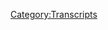 {{Transcript
    | title         = [[54: Megyn Kelly Interview Pt. 1]]
    | caption       = [https://knowledgefight.libsyn.com/knowledge-fight-megyn-kelly-interview-pt-1 Listen to this episode on Libsyn]
    | episodeNumber = [[54: Megyn Kelly Interview Pt. 1|54]]
    | length        = 02:34:49
}}

{{MessageBox
    | header     = Warning: Bot Generated Content
    | text       = This transcript was automatically generated by transcription software and likely contains many mistakes and misattributions. Please check the audio for definitive quotes, attribution, and context.
    | image      = N3yvass4myg91.webp
    | imagewidth = 50px
    | id         = warning
}}

{{TranscriptBlock
    | name      = Unknown Speaker
    | timestamp = 00:00:00.000
    | text      = Andy in Kansas, you're on the air, thanks for holding.
}}

{{TranscriptBlock
    | name      = Unknown Speaker
    | timestamp = 00:00:04.080
    | text      = Hello Alex, I'm a first time caller, I'm a huge fan, I love your work.
}}

{{TranscriptBlock
    | name      = Unknown Speaker
    | timestamp = 00:00:07.280
    | text      = I love you.
}}

{{TranscriptBlock
    | name      = Unknown Speaker
    | timestamp = 00:00:07.780
    | text      = Hey everybody, welcome back to Knowledge Fight, I'm Dan.
}}

{{TranscriptBlock
    | name      = Unknown Speaker
    | timestamp = 00:00:09.679
    | text      = I'm Jordan!
}}

{{TranscriptBlock
    | name      = Unknown Speaker
    | timestamp = 00:00:10.320
    | text      = We're a couple of dudes who like to sit around and drink novelty beverages
}}

{{TranscriptBlock
    | name      = Unknown Speaker
    | timestamp = 00:00:12.960
    | text      = and talk about the wild, wild world of Alex Jones.
}}

{{TranscriptBlock
    | name      = Unknown Speaker
    | timestamp = 00:00:15.759
    | text      = But, uh, is there a twist to this?
}}

{{TranscriptBlock
    | name      = Unknown Speaker
    | timestamp = 00:00:17.760
    | text      = There is, there is a twist. I know a lot about Alex Jones.
}}

{{TranscriptBlock
    | name      = Unknown Speaker
    | timestamp = 00:00:20.320
    | text      = I don't know anything about Alex Jones.
}}

{{TranscriptBlock
    | name      = Unknown Speaker
    | timestamp = 00:00:21.679
    | text      = Today we are drinking something that is a Jordan pick.
}}

{{TranscriptBlock
    | name      = Unknown Speaker
    | timestamp = 00:00:24.480
    | text      = This is Calypso Blue Ocean, Ocean Blue lemonade with real lemon bits,
}}

{{TranscriptBlock
    | name      = Unknown Speaker
    | timestamp = 00:00:30.480
    | text      = which is not enticing to my mouth.
}}

{{TranscriptBlock
    | name      = Unknown Speaker
    | timestamp = 00:00:33.200
    | text      = You go ahead and take the first drink.
}}

{{TranscriptBlock
    | name      = Unknown Speaker
    | timestamp = 00:00:34.640
    | text      = Alright, I want to tell everybody, this is a 20-ouncer.
}}

{{TranscriptBlock
    | name      = Unknown Speaker
    | timestamp = 00:00:36.640
    | text      = It is, it is blue.
}}

{{TranscriptBlock
    | name      = Unknown Speaker
    | timestamp = 00:00:38.399
    | text      = Yeah, oh, it's, it's nightmarishly blue.
}}

{{TranscriptBlock
    | name      = Unknown Speaker
    | timestamp = 00:00:40.240
    | text      = It's very seriously blue.
}}

{{TranscriptBlock
    | name      = Unknown Speaker
    | timestamp = 00:00:41.119
    | text      = Let's see how many, uh, how many carbohydrates are we looking at?
}}

{{TranscriptBlock
    | name      = Unknown Speaker
    | timestamp = 00:00:44.640
    | text      = Oh, we're looking at 30.
}}

{{TranscriptBlock
    | name      = Unknown Speaker
    | timestamp = 00:00:46.159
    | text      = That's not bad, it tastes good, but I'm worried about the pulpiness
}}

{{TranscriptBlock
    | name      = Unknown Speaker
    | timestamp = 00:00:49.119
    | text      = that I'm going to reach at the bottom.
}}

{{TranscriptBlock
    | name      = Unknown Speaker
    | timestamp = 00:00:50.719
    | text      = I'm just, I'm just still mad that I forgot the coconut juice,
}}

{{TranscriptBlock
    | name      = Unknown Speaker
    | timestamp = 00:00:54.000
    | text      = which is just water with chunks of coconut inside of it.
}}

{{TranscriptBlock
    | name      = Unknown Speaker
    | timestamp = 00:00:57.520
    | text      = I'm going to throw you out of my house.
}}

{{TranscriptBlock
    | name      = Unknown Speaker
    | timestamp = 00:00:58.799
    | text      = It is still, it is still in the refrigerator.
}}

{{TranscriptBlock
    | name      = Unknown Speaker
    | timestamp = 00:01:01.280
    | text      = Gross, gross.
}}

{{TranscriptBlock
    | name      = Unknown Speaker
    | timestamp = 00:01:01.920
    | text      = I'm going to throw it into your window one day.
}}

{{TranscriptBlock
    | name      = Unknown Speaker
    | timestamp = 00:01:04.159
    | text      = Ugh, gross.
}}

{{TranscriptBlock
    | name      = Unknown Speaker
    | timestamp = 00:01:05.519
    | text      = Like, like in Say Anything, but you know.
}}

{{TranscriptBlock
    | name      = Unknown Speaker
    | timestamp = 00:01:07.760
    | text      = So Jordan.
}}

{{TranscriptBlock
    | name      = Unknown Speaker
    | timestamp = 00:01:08.480
    | text      = With coconut juice.
}}

{{TranscriptBlock
    | name      = Unknown Speaker
    | timestamp = 00:01:11.760
    | text      = Um, today, Jordan.
}}

{{TranscriptBlock
    | name      = Unknown Speaker
    | timestamp = 00:01:14.799
    | text      = Yes.
}}

{{TranscriptBlock
    | name      = Unknown Speaker
    | timestamp = 00:01:15.439
    | text      = It is a major day in the world of Alex Jones-iology,
}}

{{TranscriptBlock
    | name      = Unknown Speaker
    | timestamp = 00:01:19.120
    | text      = which is the, uh, the study that I'm engaged in.
}}

{{TranscriptBlock
    | name      = Unknown Speaker
    | timestamp = 00:01:20.799
    | text      = The study of Alex Jones.
}}

{{TranscriptBlock
    | name      = Unknown Speaker
    | timestamp = 00:01:22.079
    | text      = Uh, today is the day when Alex Jones' interview with Megyn Kelly has come out.
}}

{{TranscriptBlock
    | name      = Unknown Speaker
    | timestamp = 00:01:27.680
    | text      = And we are recording this on Sunday, and as we record it, it has not come out yet.
}}

{{TranscriptBlock
    | name      = Unknown Speaker
    | timestamp = 00:01:32.079
    | text      = Right.
}}

{{TranscriptBlock
    | name      = Unknown Speaker
    | timestamp = 00:01:32.480
    | text      = Uh, so we don't-
}}

{{TranscriptBlock
    | name      = Unknown Speaker
    | timestamp = 00:01:33.200
    | text      = As of press time, we don't know exactly how fawning and pathetic Megyn Kelly really is.
}}

{{TranscriptBlock
    | name      = Unknown Speaker
    | timestamp = 00:01:38.879
    | text      = Probably, yes.
}}

{{TranscriptBlock
    | name      = Unknown Speaker
    | timestamp = 00:01:39.760
    | text      = That is, that is one prediction.
}}

{{TranscriptBlock
    | name      = Unknown Speaker
    | timestamp = 00:01:41.280
    | text      = Yeah.
}}

{{TranscriptBlock
    | name      = Unknown Speaker
    | timestamp = 00:01:41.519
    | text      = A pretty strong one.
}}

{{TranscriptBlock
    | name      = Unknown Speaker
    | timestamp = 00:01:42.879
    | text      = Uh, so we are recording this, this is part one of two episodes
}}

{{TranscriptBlock
    | name      = Unknown Speaker
    | timestamp = 00:01:46.560
    | text      = that we're going to be releasing today.
}}

{{TranscriptBlock
    | name      = Unknown Speaker
    | timestamp = 00:01:48.319
    | text      = This is an exploration into Alex Jones' mindset before the interview,
}}

{{TranscriptBlock
    | name      = Unknown Speaker
    | timestamp = 00:01:53.920
    | text      = uh, and why I suspect that, uh, he knows he fucked up.
}}

{{TranscriptBlock
    | name      = Unknown Speaker
    | timestamp = 00:01:58.719
    | text      = Right.
}}

{{TranscriptBlock
    | name      = Unknown Speaker
    | timestamp = 00:01:59.359
    | text      = So we're doing pre- and post-game.
}}

{{TranscriptBlock
    | name      = Unknown Speaker
    | timestamp = 00:02:01.519
    | text      = Yes.
}}

{{TranscriptBlock
    | name      = Unknown Speaker
    | timestamp = 00:02:01.920
    | text      = Okay.
}}

{{TranscriptBlock
    | name      = Unknown Speaker
    | timestamp = 00:02:02.239
    | text      = This pre-game is going to be comprised entirely of an incredibly fucked up video
}}

{{TranscriptBlock
    | name      = Unknown Speaker
    | timestamp = 00:02:06.959
    | text      = that Alex Jones put out on Friday night that is about an hour long,
}}

{{TranscriptBlock
    | name      = Unknown Speaker
    | timestamp = 00:02:10.800
    | text      = I have cut out almost none of it, and it's, it's scary.
}}

{{TranscriptBlock
    | name      = Unknown Speaker
    | timestamp = 00:02:14.879
    | text      = It is absolutely scary and it documents a man who has, has lost it
}}

{{TranscriptBlock
    | name      = Unknown Speaker
    | timestamp = 00:02:19.439
    | text      = and is trying so desperately to get ahead of the story.
}}

{{TranscriptBlock
    | name      = Unknown Speaker
    | timestamp = 00:02:22.560
    | text      = Gotcha.
}}

{{TranscriptBlock
    | name      = Unknown Speaker
    | timestamp = 00:02:23.120
    | text      = Uh, for-
}}

{{TranscriptBlock
    | name      = Unknown Speaker
    | timestamp = 00:02:24.159
    | text      = Considering the fact that, I love, I love the criticism that people are giving him on Twitter,
}}

{{TranscriptBlock
    | name      = Unknown Speaker
    | timestamp = 00:02:29.439
    | text      = which is perfect because it's so obvious they have listened to zero percent of Alex Jones' show.
}}

{{TranscriptBlock
    | name      = Unknown Speaker
    | timestamp = 00:02:35.840
    | text      = Yeah, absolutely.
}}

{{TranscriptBlock
    | name      = Unknown Speaker
    | timestamp = 00:02:36.719
    | text      = So, so there's this kind of like,
}}

{{TranscriptBlock
    | name      = Unknown Speaker
    | timestamp = 00:02:40.159
    | text      = they're always looking at Alex Jones as if he's coming from a position of strength.
}}

{{TranscriptBlock
    | name      = Unknown Speaker
    | timestamp = 00:02:44.560
    | text      = Yeah.
}}

{{TranscriptBlock
    | name      = Unknown Speaker
    | timestamp = 00:02:44.960
    | text      = And it boggles my mind that he feels the need to get out in front of the story
}}

{{TranscriptBlock
    | name      = Unknown Speaker
    | timestamp = 00:02:48.800
    | text      = because nobody's paying attention who's criticizing him.
}}

{{TranscriptBlock
    | name      = Unknown Speaker
    | timestamp = 00:02:51.439
    | text      = Sure.
}}

{{TranscriptBlock
    | name      = Unknown Speaker
    | timestamp = 00:02:51.840
    | text      = His, his fans aren't going to change their minds because Megyn Kelly is like,
}}

{{TranscriptBlock
    | name      = Unknown Speaker
    | timestamp = 00:02:56.000
    | text      = you're a meanie.
}}

{{TranscriptBlock
    | name      = Unknown Speaker
    | timestamp = 00:02:57.840
    | text      = No.
}}

{{TranscriptBlock
    | name      = Unknown Speaker
    | timestamp = 00:02:58.080
    | text      = That's what, that's what it's going to be.
}}

{{TranscriptBlock
    | name      = Unknown Speaker
    | timestamp = 00:02:59.759
    | text      = Yeah.
}}

{{TranscriptBlock
    | name      = Unknown Speaker
    | timestamp = 00:03:00.000
    | text      = And if you point out the realities of situations, as we found out on Twitter this weekend,
}}

{{TranscriptBlock
    | name      = Unknown Speaker
    | timestamp = 00:03:03.919
    | text      = uh, if you point out the reality of Alex Jones, you just get called a globalist.
}}

{{TranscriptBlock
    | name      = Unknown Speaker
    | timestamp = 00:03:07.439
    | text      = Yeah.
}}

{{TranscriptBlock
    | name      = Unknown Speaker
    | timestamp = 00:03:07.759
    | text      = Well, so there we go.
}}

{{TranscriptBlock
    | name      = Unknown Speaker
    | timestamp = 00:03:09.599
    | text      = Exactly.
}}

{{TranscriptBlock
    | name      = Unknown Speaker
    | timestamp = 00:03:10.080
    | text      = It's a self-
}}

{{TranscriptBlock
    | name      = Unknown Speaker
    | timestamp = 00:03:10.479
    | text      = And we have yet to receive any money from our globalist overlords.
}}

{{TranscriptBlock
    | name      = Unknown Speaker
    | timestamp = 00:03:14.560
    | text      = Absolutely.
}}

{{TranscriptBlock
    | name      = Unknown Speaker
    | timestamp = 00:03:15.120
    | text      = Yeah.
}}

{{TranscriptBlock
    | name      = Unknown Speaker
    | timestamp = 00:03:15.439
    | text      = So, I mean, it's a self-reinforcing system to some extent.
}}

{{TranscriptBlock
    | name      = Unknown Speaker
    | timestamp = 00:03:18.080
    | text      = The thing that really bothers me the most is when I see these,
}}

{{TranscriptBlock
    | name      = Unknown Speaker
    | timestamp = 00:03:21.039
    | text      = these critiques that we're seeing on Twitter, as you mentioned,
}}

{{TranscriptBlock
    | name      = Unknown Speaker
    | timestamp = 00:03:23.840
    | text      = and people don't really understand Alex Jones' worldview even.
}}

{{TranscriptBlock
    | name      = Unknown Speaker
    | timestamp = 00:03:27.280
    | text      = So, I mean, I'm not saying that you should understand it to empathize with it,
}}

{{TranscriptBlock
    | name      = Unknown Speaker
    | timestamp = 00:03:30.479
    | text      = but if you're going to critique him, you have to understand the globalism portion of it.
}}

{{TranscriptBlock
    | name      = Unknown Speaker
    | timestamp = 00:03:35.199
    | text      = Aha! Dan, you have fundamentally misunderstood Twitter and its purpose.
}}

{{TranscriptBlock
    | name      = Unknown Speaker
    | timestamp = 00:03:40.479
    | text      = Something I don't misunderstand is how much I appreciate our new donor.
}}

{{TranscriptBlock
    | name      = Unknown Speaker
    | timestamp = 00:03:43.599
    | text      = Ladies and gentlemen, I'd like to give a shout out to our boy, Chase.
}}

{{TranscriptBlock
    | name      = Unknown Speaker
    | timestamp = 00:03:47.120
    | text      = What's up, Chase?
}}

{{TranscriptBlock
    | name      = Unknown Speaker
    | timestamp = 00:03:48.159
    | text      = I'm a policy wonk.
}}

{{TranscriptBlock
    | name      = Unknown Speaker
    | timestamp = 00:03:49.280
    | text      = Welcome aboard.
}}

{{TranscriptBlock
    | name      = Unknown Speaker
    | timestamp = 00:03:50.879
    | text      = Thank you for donating.
}}

{{TranscriptBlock
    | name      = Unknown Speaker
    | timestamp = 00:03:51.840
    | text      = Absolutely.
}}

{{TranscriptBlock
    | name      = Unknown Speaker
    | timestamp = 00:03:53.439
    | text      = It's always good.
}}

{{TranscriptBlock
    | name      = Unknown Speaker
    | timestamp = 00:03:54.080
    | text      = We haven't had a new policy wonk in like a couple episodes.
}}

{{TranscriptBlock
    | name      = Unknown Speaker
    | timestamp = 00:03:57.520
    | text      = Yeah, maybe.
}}

{{TranscriptBlock
    | name      = Unknown Speaker
    | timestamp = 00:03:58.080
    | text      = Maybe an episode or two.
}}

{{TranscriptBlock
    | name      = Unknown Speaker
    | timestamp = 00:03:59.120
    | text      = Yeah, yeah, yeah.
}}

{{TranscriptBlock
    | name      = Unknown Speaker
    | timestamp = 00:04:00.080
    | text      = But we appreciate it.
}}

{{TranscriptBlock
    | name      = Unknown Speaker
    | timestamp = 00:04:00.960
    | text      = Keep them, keep them dollars coming.
}}

{{TranscriptBlock
    | name      = Unknown Speaker
    | timestamp = 00:04:02.479
    | text      = Because the globalists ain't giving us shit.
}}

{{TranscriptBlock
    | name      = Unknown Speaker
    | timestamp = 00:04:06.719
    | text      = So, uh, become a policy wonk, not a globalist.
}}

{{TranscriptBlock
    | name      = Unknown Speaker
    | timestamp = 00:04:09.599
    | text      = Before we get into the meat of this episode, which I want to get to an out of context thing,
}}

{{TranscriptBlock
    | name      = Unknown Speaker
    | timestamp = 00:04:15.840
    | text      = but before I do want to tell you, I love you, and I'm sorry I'm doing this to you.
}}

{{TranscriptBlock
    | name      = Unknown Speaker
    | timestamp = 00:04:20.000
    | text      = Jesus Christ, Dan.
}}

{{TranscriptBlock
    | name      = Unknown Speaker
    | timestamp = 00:04:21.439
    | text      = This is insanity and...
}}

{{TranscriptBlock
    | name      = Unknown Speaker
    | timestamp = 00:04:23.519
    | text      = You're, you're pre-apologizing to me.
}}

{{TranscriptBlock
    | name      = Unknown Speaker
    | timestamp = 00:04:26.639
    | text      = It's that crazy.
}}

{{TranscriptBlock
    | name      = Unknown Speaker
    | timestamp = 00:04:28.319
    | text      = I think you hate me.
}}

{{TranscriptBlock
    | name      = Unknown Speaker
    | timestamp = 00:04:29.199
    | text      = This stuff is really fucked up.
}}

{{TranscriptBlock
    | name      = Unknown Speaker
    | timestamp = 00:04:30.240
    | text      = I think you genuinely hate me.
}}

{{TranscriptBlock
    | name      = Unknown Speaker
    | timestamp = 00:04:31.279
    | text      = The amount we have had to do this weekend, or the amount we've had to engage with this
}}

{{TranscriptBlock
    | name      = Unknown Speaker
    | timestamp = 00:04:35.040
    | text      = this weekend is a lot to put on you and I appreciate it.
}}

{{TranscriptBlock
    | name      = Unknown Speaker
    | timestamp = 00:04:38.079
    | text      = Yeah.
}}

{{TranscriptBlock
    | name      = Unknown Speaker
    | timestamp = 00:04:38.879
    | text      = Everyone out there who tweets that I do a lot of work and you don't or whatever, fuck
}}

{{TranscriptBlock
    | name      = Unknown Speaker
    | timestamp = 00:04:43.360
    | text      = off.
}}

{{TranscriptBlock
    | name      = Unknown Speaker
    | timestamp = 00:04:43.920
    | text      = Jordan has to put up with this and that's a lot.
}}

{{TranscriptBlock
    | name      = Unknown Speaker
    | timestamp = 00:04:46.319
    | text      = The emotional toll on my psyche.
}}

{{TranscriptBlock
    | name      = Unknown Speaker
    | timestamp = 00:04:48.160
    | text      = It's unbelievable, I'm sure.
}}

{{TranscriptBlock
    | name      = Unknown Speaker
    | timestamp = 00:04:50.079
    | text      = So this out of context thing is not Alex Jones, but it's something that I discovered thanks
}}

{{TranscriptBlock
    | name      = Unknown Speaker
    | timestamp = 00:04:56.240
    | text      = to a couple of Twitter interactions that I had with listeners.
}}

{{TranscriptBlock
    | name      = Unknown Speaker
    | timestamp = 00:04:59.040
    | text      = A number of people have brought up Jon Ronson, who's the guy who broke into Bohemian Grove
}}

{{TranscriptBlock
    | name      = Unknown Speaker
    | timestamp = 00:05:04.079
    | text      = along with Alex, and he just walked in the front door.
}}

{{TranscriptBlock
    | name      = Unknown Speaker
    | timestamp = 00:05:08.560
    | text      = He did not rummage through the bushes, and he has a slightly different take on the whole
}}

{{TranscriptBlock
    | name      = Unknown Speaker
    | timestamp = 00:05:14.800
    | text      = situation from Alex.
}}

{{TranscriptBlock
    | name      = Unknown Speaker
    | timestamp = 00:05:16.720
    | text      = He was being interviewed on C-SPAN, and I'm going to play this clip from the interview
}}

{{TranscriptBlock
    | name      = Unknown Speaker
    | timestamp = 00:05:21.120
    | text      = because I think it's important to understand some of Alex's brain and how it works as we
}}

{{TranscriptBlock
    | name      = Unknown Speaker
    | timestamp = 00:05:27.839
    | text      = engage with this video he put out on Friday.
}}

{{TranscriptBlock
    | name      = Unknown Speaker
    | timestamp = 00:05:30.560
    | text      = Okay, so we're going to put together like a baseline of what a ostensible journalist
}}

{{TranscriptBlock
    | name      = Unknown Speaker
    | timestamp = 00:05:36.319
    | text      = is.
}}

{{TranscriptBlock
    | name      = Unknown Speaker
    | timestamp = 00:05:36.480
    | text      = Jon Ronson is a creative non-fiction writer, and that will give us an idea of how Alex
}}

{{TranscriptBlock
    | name      = Unknown Speaker
    | timestamp = 00:05:43.920
    | text      = is reinterpreting that exact same experience.
}}

{{TranscriptBlock
    | name      = Unknown Speaker
    | timestamp = 00:05:47.279
    | text      = And even Jon Ronson's perspective on Alex himself.
}}

{{TranscriptBlock
    | name      = Unknown Speaker
    | timestamp = 00:05:50.480
    | text      = Right.
}}

{{TranscriptBlock
    | name      = Unknown Speaker
    | timestamp = 00:05:50.800
    | text      = Now this C-SPAN interview, recent, not recent.
}}

{{TranscriptBlock
    | name      = Unknown Speaker
    | timestamp = 00:05:53.759
    | text      = It's a couple years back.
}}

{{TranscriptBlock
    | name      = Unknown Speaker
    | timestamp = 00:05:55.120
    | text      = Okay.
}}

{{TranscriptBlock
    | name      = Unknown Speaker
    | timestamp = 00:05:55.600
    | text      = But here we go.
}}

{{TranscriptBlock
    | name      = Unknown Speaker
    | timestamp = 00:05:57.920
    | text      = But what happened with me and Alex is that we both witnessed his owl burning ceremony,
}}

{{TranscriptBlock
    | name      = Unknown Speaker
    | timestamp = 00:06:02.480
    | text      = and I realized that it was a silly grown-up frat kind of nonsense.
}}

{{TranscriptBlock
    | name      = Unknown Speaker
    | timestamp = 00:06:08.000
    | text      = And the only thing that shocked me was this is, you know, how the President of the United
}}

{{TranscriptBlock
    | name      = Unknown Speaker
    | timestamp = 00:06:12.800
    | text      = States wants to spend his summer vacations witnessing this, you know, torchlight procession,
}}

{{TranscriptBlock
    | name      = Unknown Speaker
    | timestamp = 00:06:16.959
    | text      = which I thought was kind of odd.
}}

{{TranscriptBlock
    | name      = Unknown Speaker
    | timestamp = 00:06:18.720
    | text      = But Alex, of course, had his own spin on it, which was that it was human sacrifice.
}}

{{TranscriptBlock
    | name      = Unknown Speaker
    | timestamp = 00:06:23.040
    | text      = Maybe that's a real person.
}}

{{TranscriptBlock
    | name      = Unknown Speaker
    | timestamp = 00:06:24.160
    | text      = So I went off with my spin, which was, you know, a kind of moderate spin.
}}

{{TranscriptBlock
    | name      = Unknown Speaker
    | timestamp = 00:06:29.519
    | text      = Then it's not that crazy.
}}

{{TranscriptBlock
    | name      = Unknown Speaker
    | timestamp = 00:06:30.720
    | text      = It's understandable.
}}

{{TranscriptBlock
    | name      = Unknown Speaker
    | timestamp = 00:06:31.680
    | text      = And Alex went back to his people with his own incredibly crazy spin.
}}

{{TranscriptBlock
    | name      = Unknown Speaker
    | timestamp = 00:06:35.199
    | text      = And, you know, just a couple of weeks ago, an Alex Jones fan tried to break into Bohemian
}}

{{TranscriptBlock
    | name      = Unknown Speaker
    | timestamp = 00:06:40.480
    | text      = Grove heavily armed and kill everybody there because he believed Alex Jones's spin of the
}}

{{TranscriptBlock
    | name      = Unknown Speaker
    | timestamp = 00:06:46.720
    | text      = owl ceremony as being evidence of human sacrifice.
}}

{{TranscriptBlock
    | name      = Unknown Speaker
    | timestamp = 00:06:49.360
    | text      = And I remember at the time, because I'm, you know, Alex is an intelligent man.
}}

{{TranscriptBlock
    | name      = Unknown Speaker
    | timestamp = 00:06:52.720
    | text      = And I remember at the time saying to him, Alex, you know, you know that what you're
}}

{{TranscriptBlock
    | name      = Unknown Speaker
    | timestamp = 00:06:55.839
    | text      = saying about Bohemian Grove isn't true.
}}

{{TranscriptBlock
    | name      = Unknown Speaker
    | timestamp = 00:06:57.839
    | text      = You know, you're playing with fire here.
}}

{{TranscriptBlock
    | name      = Unknown Speaker
    | timestamp = 00:06:59.759
    | text      = And Alex said, yeah, I'm not going to tell my listeners that.
}}

{{TranscriptBlock
    | name      = Unknown Speaker
    | timestamp = 00:07:03.519
    | text      = So there's at least some indication that we can get there that Alex is keenly aware of
}}

{{TranscriptBlock
    | name      = Unknown Speaker
    | timestamp = 00:07:07.360
    | text      = the fact that he's lying to everybody in an effort to build up his own mythos.
}}

{{TranscriptBlock
    | name      = Unknown Speaker
    | timestamp = 00:07:13.680
    | text      = And it always is a struggle for us to figure out exactly what is self-delusion and what
}}

{{TranscriptBlock
    | name      = Unknown Speaker
    | timestamp = 00:07:20.000
    | text      = is lying.
}}

{{TranscriptBlock
    | name      = Unknown Speaker
    | timestamp = 00:07:20.639
    | text      = Right. Right. Because the lion is pretty thin with Alex.
}}

{{TranscriptBlock
    | name      = Unknown Speaker
    | timestamp = 00:07:23.920
    | text      = And a lot of the time, somehow we disagree on when he is lying versus when he believes
}}

{{TranscriptBlock
    | name      = Unknown Speaker
    | timestamp = 00:07:29.519
    | text      = his lies.
}}

{{TranscriptBlock
    | name      = Unknown Speaker
    | timestamp = 00:07:30.240
    | text      = It's pretty tough to tell.
}}

{{TranscriptBlock
    | name      = Unknown Speaker
    | timestamp = 00:07:31.759
    | text      = Yeah.
}}

{{TranscriptBlock
    | name      = Unknown Speaker
    | timestamp = 00:07:32.160
    | text      = And I think there might be a point where he just, like, he was lying back then in the
}}

{{TranscriptBlock
    | name      = Unknown Speaker
    | timestamp = 00:07:37.600
    | text      = early 2000s.
}}

{{TranscriptBlock
    | name      = Unknown Speaker
    | timestamp = 00:07:38.800
    | text      = And then now he's completely bought his own hype.
}}

{{TranscriptBlock
    | name      = Unknown Speaker
    | timestamp = 00:07:41.360
    | text      = I think we're at the point where he believes his bullshit now.
}}

{{TranscriptBlock
    | name      = Unknown Speaker
    | timestamp = 00:07:46.639
    | text      = It's possible.
}}

{{TranscriptBlock
    | name      = Unknown Speaker
    | timestamp = 00:07:47.600
    | text      = Too much super male vitality.
}}

{{TranscriptBlock
    | name      = Unknown Speaker
    | timestamp = 00:07:49.040
    | text      = Dr. Group is poisoning him.
}}

{{TranscriptBlock
    | name      = Unknown Speaker
    | timestamp = 00:07:50.480
    | text      = Right.
}}

{{TranscriptBlock
    | name      = Unknown Speaker
    | timestamp = 00:07:50.879
    | text      = Again, Dr. Group, a chiropractor.
}}

{{TranscriptBlock
    | name      = Unknown Speaker
    | timestamp = 00:07:52.879
    | text      = A chiropractor.
}}

{{TranscriptBlock
    | name      = Unknown Speaker
    | timestamp = 00:07:54.399
    | text      = Again, don't say doctor.
}}

{{TranscriptBlock
    | name      = Unknown Speaker
    | timestamp = 00:07:56.240
    | text      = No, group.
}}

{{TranscriptBlock
    | name      = Unknown Speaker
    | timestamp = 00:07:57.519
    | text      = So we're going to start.
}}

{{TranscriptBlock
    | name      = Unknown Speaker
    | timestamp = 00:07:58.480
    | text      = At best, grouper the fish.
}}

{{TranscriptBlock
    | name      = Unknown Speaker
    | timestamp = 00:08:00.480
    | text      = Yeah, that's for the next episode.
}}

{{TranscriptBlock
    | name      = Unknown Speaker
    | timestamp = 00:08:03.759
    | text      = So Jordan, we're going to begin this video.
}}

{{TranscriptBlock
    | name      = Unknown Speaker
    | timestamp = 00:08:06.800
    | text      = And what I wanted to do, and the reason we're covering this, is I wanted to give the audience
}}

{{TranscriptBlock
    | name      = Unknown Speaker
    | timestamp = 00:08:13.600
    | text      = and everyone out there who doesn't listen to Alex Jones a little bit of a glimpse into
}}

{{TranscriptBlock
    | name      = Unknown Speaker
    | timestamp = 00:08:17.680
    | text      = what he was saying in the lead up and how he has a platform.
}}

{{TranscriptBlock
    | name      = Unknown Speaker
    | timestamp = 00:08:22.079
    | text      = He can put anything he wants on YouTube.
}}

{{TranscriptBlock
    | name      = Unknown Speaker
    | timestamp = 00:08:24.639
    | text      = And so he gets to shape the narrative for his listeners.
}}

{{TranscriptBlock
    | name      = Unknown Speaker
    | timestamp = 00:08:28.560
    | text      = And what you would think he would want to do is like, fuck, this is getting a lot of
}}

{{TranscriptBlock
    | name      = Unknown Speaker
    | timestamp = 00:08:33.519
    | text      = publicity.
}}

{{TranscriptBlock
    | name      = Unknown Speaker
    | timestamp = 00:08:34.320
    | text      = There's a lot of people who are maybe new people who are coming to find me.
}}

{{TranscriptBlock
    | name      = Unknown Speaker
    | timestamp = 00:08:38.399
    | text      = I should put out a video where I fucking prove everything.
}}

{{TranscriptBlock
    | name      = Unknown Speaker
    | timestamp = 00:08:42.159
    | text      = I should put out a video that no, no, you're shaking your head.
}}

{{TranscriptBlock
    | name      = Unknown Speaker
    | timestamp = 00:08:44.879
    | text      = I'm saying what a reasonable, what a reasonable person.
}}

{{TranscriptBlock
    | name      = Unknown Speaker
    | timestamp = 00:08:47.360
    | text      = Oh, okay, okay, okay.
}}

{{TranscriptBlock
    | name      = Unknown Speaker
    | timestamp = 00:08:48.639
    | text      = Alex gets very defensive and spouts some of the most insane shit I've ever heard in my
}}

{{TranscriptBlock
    | name      = Unknown Speaker
    | timestamp = 00:08:53.519
    | text      = life.
}}

{{TranscriptBlock
    | name      = Unknown Speaker
    | timestamp = 00:08:54.080
    | text      = And that's what we're going to be covering.
}}

{{TranscriptBlock
    | name      = Unknown Speaker
    | timestamp = 00:08:56.000
    | text      = Unfortunately, after this, this was Friday, on Saturday, he put out another video.
}}

{{TranscriptBlock
    | name      = Unknown Speaker
    | timestamp = 00:09:01.759
    | text      = And it indicates to me that he doesn't have the power hand that he thinks he does.
}}

{{TranscriptBlock
    | name      = Unknown Speaker
    | timestamp = 00:09:07.840
    | text      = Okay.
}}

{{TranscriptBlock
    | name      = Unknown Speaker
    | timestamp = 00:09:08.320
    | text      = He's been playing this game for the last week that he has taped everything that Megyn Kelly
}}

{{TranscriptBlock
    | name      = Unknown Speaker
    | timestamp = 00:09:12.399
    | text      = did.
}}

{{TranscriptBlock
    | name      = Unknown Speaker
    | timestamp = 00:09:12.879
    | text      = The whole time she was there, he was taping.
}}

{{TranscriptBlock
    | name      = Unknown Speaker
    | timestamp = 00:09:14.879
    | text      = Which, of course, is not true.
}}

{{TranscriptBlock
    | name      = Unknown Speaker
    | timestamp = 00:09:16.639
    | text      = He has, he has audio.
}}

{{TranscriptBlock
    | name      = Unknown Speaker
    | timestamp = 00:09:18.159
    | text      = Because, of course, it's not true.
}}

{{TranscriptBlock
    | name      = Unknown Speaker
    | timestamp = 00:09:19.919
    | text      = Her crew would be like, stop taping this.
}}

{{TranscriptBlock
    | name      = Unknown Speaker
    | timestamp = 00:09:22.639
    | text      = That's NBC.
}}

{{TranscriptBlock
    | name      = Unknown Speaker
    | timestamp = 00:09:24.320
    | text      = That's not a fucking YouTube channel.
}}

{{TranscriptBlock
    | name      = Unknown Speaker
    | timestamp = 00:09:26.879
    | text      = But I believe that he has audio of everything that happened in his studio.
}}

{{TranscriptBlock
    | name      = Unknown Speaker
    | timestamp = 00:09:30.960
    | text      = I believe that.
}}

{{TranscriptBlock
    | name      = Unknown Speaker
    | timestamp = 00:09:31.759
    | text      = But I don't, I don't believe necessarily that he has audio of them at that restaurant that
}}

{{TranscriptBlock
    | name      = Unknown Speaker
    | timestamp = 00:09:36.159
    | text      = they went to.
}}

{{TranscriptBlock
    | name      = Unknown Speaker
    | timestamp = 00:09:36.799
    | text      = Right.
}}

{{TranscriptBlock
    | name      = Unknown Speaker
    | timestamp = 00:09:37.120
    | text      = That was a secure location.
}}

{{TranscriptBlock
    | name      = Unknown Speaker
    | timestamp = 00:09:38.960
    | text      = I don't believe the house that he was interviewed in.
}}

{{TranscriptBlock
    | name      = Unknown Speaker
    | timestamp = 00:09:41.200
    | text      = They had, he has audio of all that unless he had just some sort of a little recorder in
}}

{{TranscriptBlock
    | name      = Unknown Speaker
    | timestamp = 00:09:45.279
    | text      = his pocket or something like that.
}}

{{TranscriptBlock
    | name      = Unknown Speaker
    | timestamp = 00:09:46.720
    | text      = And even still, he needs to get consent.
}}

{{TranscriptBlock
    | name      = Unknown Speaker
    | timestamp = 00:09:49.759
    | text      = Well, it would be illegal.
}}

{{TranscriptBlock
    | name      = Unknown Speaker
    | timestamp = 00:09:50.879
    | text      = And that, well, it's, it's dicey.
}}

{{TranscriptBlock
    | name      = Unknown Speaker
    | timestamp = 00:09:52.720
    | text      = Right.
}}

{{TranscriptBlock
    | name      = Unknown Speaker
    | timestamp = 00:09:52.960
    | text      = It's dicey.
}}

{{TranscriptBlock
    | name      = Unknown Speaker
    | timestamp = 00:09:53.200
    | text      = It's Mark Dicey.
}}

{{TranscriptBlock
    | name      = Unknown Speaker
    | timestamp = 00:09:54.080
    | text      = And that's why we're not going to be playing, he released an audio of a recording of Megyn
}}

{{TranscriptBlock
    | name      = Unknown Speaker
    | timestamp = 00:10:00.639
    | text      = Kelly's call to him for like a pre-interview.
}}

{{TranscriptBlock
    | name      = Unknown Speaker
    | timestamp = 00:10:03.039
    | text      = Okay.
}}

{{TranscriptBlock
    | name      = Unknown Speaker
    | timestamp = 00:10:03.440
    | text      = A couple days before the actual interview happened.
}}

{{TranscriptBlock
    | name      = Unknown Speaker
    | timestamp = 00:10:06.000
    | text      = When they were discussing like what it was going to be and what have you.
}}

{{TranscriptBlock
    | name      = Unknown Speaker
    | timestamp = 00:10:09.519
    | text      = He says that she lied to him about stuff, but the audio of that call doesn't prove that
}}

{{TranscriptBlock
    | name      = Unknown Speaker
    | timestamp = 00:10:14.720
    | text      = at all.
}}

{{TranscriptBlock
    | name      = Unknown Speaker
    | timestamp = 00:10:15.519
    | text      = It doesn't indicate any of the things he says, but we're not going to be playing any of it
}}

{{TranscriptBlock
    | name      = Unknown Speaker
    | timestamp = 00:10:19.039
    | text      = because I do not really know the legality of it.
}}

{{TranscriptBlock
    | name      = Unknown Speaker
    | timestamp = 00:10:23.120
    | text      = And I certainly don't respect Alex Jones's choice.
}}

{{TranscriptBlock
    | name      = Unknown Speaker
    | timestamp = 00:10:26.320
    | text      = The idea that he's putting out private phone calls with people is, is...
}}

{{TranscriptBlock
    | name      = Unknown Speaker
    | timestamp = 00:10:29.759
    | text      = Fucked up.
}}

{{TranscriptBlock
    | name      = Unknown Speaker
    | timestamp = 00:10:30.320
    | text      = Yeah.
}}

{{TranscriptBlock
    | name      = Unknown Speaker
    | timestamp = 00:10:30.799
    | text      = To the, to the extent that, I mean, we called Larry Nichols and we took it off the show.
}}

{{TranscriptBlock
    | name      = Unknown Speaker
    | timestamp = 00:10:34.879
    | text      = Yeah.
}}

{{TranscriptBlock
    | name      = Unknown Speaker
    | timestamp = 00:10:35.519
    | text      = To the point because we're like, oh fuck, we realized we messed up.
}}

{{TranscriptBlock
    | name      = Unknown Speaker
    | timestamp = 00:10:38.240
    | text      = Well, and I can't believe for a second that he did not have to sign some sort of NDA.
}}

{{TranscriptBlock
    | name      = Unknown Speaker
    | timestamp = 00:10:44.799
    | text      = Uh, maybe.
}}

{{TranscriptBlock
    | name      = Unknown Speaker
    | timestamp = 00:10:46.159
    | text      = I don't know.
}}

{{TranscriptBlock
    | name      = Unknown Speaker
    | timestamp = 00:10:47.039
    | text      = That's, that's an interesting angle.
}}

{{TranscriptBlock
    | name      = Unknown Speaker
    | timestamp = 00:10:48.720
    | text      = But anyway, the video that he put out after the one we're going to be going over, he was
}}

{{TranscriptBlock
    | name      = Unknown Speaker
    | timestamp = 00:10:52.879
    | text      = saying, hey, you guys go ahead and post your, put out your 11 minute interview.
}}

{{TranscriptBlock
    | name      = Unknown Speaker
    | timestamp = 00:10:58.879
    | text      = Uh huh.
}}

{{TranscriptBlock
    | name      = Unknown Speaker
    | timestamp = 00:10:59.360
    | text      = But I challenge you to put out the raw footage, which means to me, you don't have it.
}}

{{TranscriptBlock
    | name      = Unknown Speaker
    | timestamp = 00:11:05.759
    | text      = This is an insane, this is a bluff, essentially.
}}

{{TranscriptBlock
    | name      = Unknown Speaker
    | timestamp = 00:11:09.519
    | text      = This is just like a, why don't you guys do the right thing?
}}

{{TranscriptBlock
    | name      = Unknown Speaker
    | timestamp = 00:11:12.720
    | text      = I could do it myself.
}}

{{TranscriptBlock
    | name      = Unknown Speaker
    | timestamp = 00:11:14.159
    | text      = Right.
}}

{{TranscriptBlock
    | name      = Unknown Speaker
    | timestamp = 00:11:14.559
    | text      = Why don't you do it?
}}

{{TranscriptBlock
    | name      = Unknown Speaker
    | timestamp = 00:11:15.519
    | text      = Maybe, maybe it's illegal for me to do it, but you guys, if you aren't such cowards,
}}

{{TranscriptBlock
    | name      = Unknown Speaker
    | timestamp = 00:11:21.039
    | text      = if you aren't so afraid of what the raw fitted footage says, then you should release it.
}}

{{TranscriptBlock
    | name      = Unknown Speaker
    | timestamp = 00:11:27.840
    | text      = Yeah.
}}

{{TranscriptBlock
    | name      = Unknown Speaker
    | timestamp = 00:11:28.080
    | text      = And, and, and quite, quite frankly, if the audio or if the interview is edited in an
}}

{{TranscriptBlock
    | name      = Unknown Speaker
    | timestamp = 00:11:33.600
    | text      = incredibly malicious way, Alex Jones could sue her.
}}

{{TranscriptBlock
    | name      = Unknown Speaker
    | timestamp = 00:11:36.399
    | text      = Like there, that would fall under the like sort of slander standards.
}}

{{TranscriptBlock
    | name      = Unknown Speaker
    | timestamp = 00:11:41.440
    | text      = Which it almost certainly is not.
}}

{{TranscriptBlock
    | name      = Unknown Speaker
    | timestamp = 00:11:43.440
    | text      = It won't be because NBC has an extensive legal department and it would not pass muster.
}}

{{TranscriptBlock
    | name      = Unknown Speaker
    | timestamp = 00:11:48.080
    | text      = Oh, good God.
}}

{{TranscriptBlock
    | name      = Unknown Speaker
    | timestamp = 00:11:48.799
    | text      = So Alex, Alex is sort of bullshit about please.
}}

{{TranscriptBlock
    | name      = Unknown Speaker
    | timestamp = 00:11:51.840
    | text      = NBC's legal team would have gotten, uh, Alex Jones's kids.
}}

{{TranscriptBlock
    | name      = Unknown Speaker
    | timestamp = 00:11:58.159
    | text      = Alex Jones's legal team is like, please just don't say that.
}}

{{TranscriptBlock
    | name      = Unknown Speaker
    | timestamp = 00:12:02.080
    | text      = Dude, calm down.
}}

{{TranscriptBlock
    | name      = Unknown Speaker
    | timestamp = 00:12:03.360
    | text      = NBC would have put him in a muzzle.
}}

{{TranscriptBlock
    | name      = Unknown Speaker
    | timestamp = 00:12:05.519
    | text      = Yeah.
}}

{{TranscriptBlock
    | name      = Unknown Speaker
    | timestamp = 00:12:06.080
    | text      = So I don't believe his, uh, strong hand that he thinks he has, but I do believe this video.
}}

{{TranscriptBlock
    | name      = Unknown Speaker
    | timestamp = 00:12:13.039
    | text      = This video that he put out on Friday, I believe is sincere and it is a desperate man.
}}

{{TranscriptBlock
    | name      = Unknown Speaker
    | timestamp = 00:12:19.440
    | text      = It is a sad man.
}}

{{TranscriptBlock
    | name      = Unknown Speaker
    | timestamp = 00:12:21.039
    | text      = It is a crushed man.
}}

{{TranscriptBlock
    | name      = Unknown Speaker
    | timestamp = 00:12:23.039
    | text      = And it's, it's, it's a, it's a, like I texted you earlier, it's a man with his head in a
}}

{{TranscriptBlock
    | name      = Unknown Speaker
    | timestamp = 00:12:29.279
    | text      = guillotine just waiting for it to drop.
}}

{{TranscriptBlock
    | name      = Unknown Speaker
    | timestamp = 00:12:32.000
    | text      = That is basically what's going on.
}}

{{TranscriptBlock
    | name      = Unknown Speaker
    | timestamp = 00:12:33.759
    | text      = We're going to start with this first clip, uh, where, uh, he talks about how, uh, you
}}

{{TranscriptBlock
    | name      = Unknown Speaker
    | timestamp = 00:12:38.879
    | text      = know, all I'm trying to do is save the world.
}}

{{TranscriptBlock
    | name      = Unknown Speaker
    | timestamp = 00:12:41.039
    | text      = That's all.
}}

{{TranscriptBlock
    | name      = Unknown Speaker
    | timestamp = 00:12:42.399
    | text      = That's all man.
}}

{{TranscriptBlock
    | name      = Unknown Speaker
    | timestamp = 00:12:42.960
    | text      = I'm a man with modest goals.
}}

{{TranscriptBlock
    | name      = Unknown Speaker
    | timestamp = 00:12:44.480
    | text      = Sure.
}}

{{TranscriptBlock
    | name      = Unknown Speaker
    | timestamp = 00:12:44.960
    | text      = We're live.
}}

{{TranscriptBlock
    | name      = Unknown Speaker
    | timestamp = 00:12:45.440
    | text      = It's Friday night.
}}

{{TranscriptBlock
    | name      = Unknown Speaker
    | timestamp = 00:12:46.159
    | text      = It's like five 11 central.
}}

{{TranscriptBlock
    | name      = Unknown Speaker
    | timestamp = 00:12:47.360
    | text      = We're doing this live feed before the live news comes up tonight with David Knight and
}}

{{TranscriptBlock
    | name      = Unknown Speaker
    | timestamp = 00:12:50.399
    | text      = others seven o'clock central eight o'clock Eastern six o'clock mountain five o'clock
}}

{{TranscriptBlock
    | name      = Unknown Speaker
    | timestamp = 00:12:54.559
    | text      = Pacific.
}}

{{TranscriptBlock
    | name      = Unknown Speaker
    | timestamp = 00:12:55.200
    | text      = Oh my God.
}}

{{TranscriptBlock
    | name      = Unknown Speaker
    | timestamp = 00:12:55.919
    | text      = Because there's a lot of finished business to cover here.
}}

{{TranscriptBlock
    | name      = Unknown Speaker
    | timestamp = 00:12:58.799
    | text      = Granted, I need to respond to the globalist media, the forces that occupy this country
}}

{{TranscriptBlock
    | name      = Unknown Speaker
    | timestamp = 00:13:05.519
    | text      = that are now being removed like a cancer from the Republic.
}}

{{TranscriptBlock
    | name      = Unknown Speaker
    | timestamp = 00:13:11.279
    | text      = This country, a lot of people fought and died for that is an amazing nation.
}}

{{TranscriptBlock
    | name      = Unknown Speaker
    | timestamp = 00:13:16.159
    | text      = Despite all our problems, our, our vision, our dreams of our forebears have been amazing
}}

{{TranscriptBlock
    | name      = Unknown Speaker
    | timestamp = 00:13:21.840
    | text      = is, is, is under the knife right now.
}}

{{TranscriptBlock
    | name      = Unknown Speaker
    | timestamp = 00:13:23.600
    | text      = We're we're in an emergency surgery right now, pulling a globalist face sucker off of
}}

{{TranscriptBlock
    | name      = Unknown Speaker
    | timestamp = 00:13:31.360
    | text      = our nation.
}}

{{TranscriptBlock
    | name      = Unknown Speaker
    | timestamp = 00:13:32.159
    | text      = Another movie reference.
}}

{{TranscriptBlock
    | name      = Unknown Speaker
    | timestamp = 00:13:33.360
    | text      = And the parasites are panic.
}}

{{TranscriptBlock
    | name      = Unknown Speaker
    | timestamp = 00:13:37.360
    | text      = Even though Trump gave them an olive branch, offered them prosperity for themselves, but
}}

{{TranscriptBlock
    | name      = Unknown Speaker
    | timestamp = 00:13:42.159
    | text      = also us very classy move.
}}

{{TranscriptBlock
    | name      = Unknown Speaker
    | timestamp = 00:13:44.879
    | text      = He made that's a classy move.
}}

{{TranscriptBlock
    | name      = Unknown Speaker
    | timestamp = 00:13:49.759
    | text      = Abstentia doesn't know.
}}

{{TranscriptBlock
    | name      = Unknown Speaker
    | timestamp = 00:13:54.960
    | text      = Instead he just simply tried to give them a better way.
}}

{{TranscriptBlock
    | name      = Unknown Speaker
    | timestamp = 00:13:57.600
    | text      = Free market Renaissance.
}}

{{TranscriptBlock
    | name      = Unknown Speaker
    | timestamp = 00:13:58.960
    | text      = And I'm going to go over that with Goldman Sachs openly making fun of America, bragging
}}

{{TranscriptBlock
    | name      = Unknown Speaker
    | timestamp = 00:14:03.919
    | text      = with China's infrastructure is better than Goldman Sachs has moved industry there that
}}

{{TranscriptBlock
    | name      = Unknown Speaker
    | timestamp = 00:14:08.080
    | text      = America will never come back.
}}

{{TranscriptBlock
    | name      = Unknown Speaker
    | timestamp = 00:14:09.279
    | text      = I mean, these people aren't assholes.
}}

{{TranscriptBlock
    | name      = Unknown Speaker
    | timestamp = 00:14:11.279
    | text      = They're assholes.
}}

{{TranscriptBlock
    | name      = Unknown Speaker
    | timestamp = 00:14:12.639
    | text      = I hate, I hate assholes.
}}

{{TranscriptBlock
    | name      = Unknown Speaker
    | timestamp = 00:14:14.639
    | text      = So that's sort of the presentation.
}}

{{TranscriptBlock
    | name      = Unknown Speaker
    | timestamp = 00:14:16.399
    | text      = Keep a running tally of movie things, by the way.
}}

{{TranscriptBlock
    | name      = Unknown Speaker
    | timestamp = 00:14:18.799
    | text      = Okay.
}}

{{TranscriptBlock
    | name      = Unknown Speaker
    | timestamp = 00:14:19.279
    | text      = We have the first one, the face sucker, globalist face sucker.
}}

{{TranscriptBlock
    | name      = Unknown Speaker
    | timestamp = 00:14:22.320
    | text      = Gotcha.
}}

{{TranscriptBlock
    | name      = Unknown Speaker
    | timestamp = 00:14:22.879
    | text      = So now are we going to call the parasites a reference to Empire Strikes Back whenever
}}

{{TranscriptBlock
    | name      = Unknown Speaker
    | timestamp = 00:14:26.960
    | text      = they're in the asteroid worm?
}}

{{TranscriptBlock
    | name      = Unknown Speaker
    | timestamp = 00:14:29.279
    | text      = Parasites are just, you know, that's fair.
}}

{{TranscriptBlock
    | name      = Unknown Speaker
    | timestamp = 00:14:31.200
    | text      = That's fair.
}}

{{TranscriptBlock
    | name      = Unknown Speaker
    | timestamp = 00:14:31.759
    | text      = All right, we'll give them parasites.
}}

{{TranscriptBlock
    | name      = Unknown Speaker
    | timestamp = 00:14:32.879
    | text      = So not a whole lot to discuss there necessarily.
}}

{{TranscriptBlock
    | name      = Unknown Speaker
    | timestamp = 00:14:35.279
    | text      = There's just sort of the setup of the premise that, you know, hey, shit's bad.
}}

{{TranscriptBlock
    | name      = Unknown Speaker
    | timestamp = 00:14:39.679
    | text      = Globalist face suckers.
}}

{{TranscriptBlock
    | name      = Unknown Speaker
    | timestamp = 00:14:40.799
    | text      = All we're doing.
}}

{{TranscriptBlock
    | name      = Unknown Speaker
    | timestamp = 00:14:41.440
    | text      = Trump is trying to commit surgery against them and send them in abstentia or something.
}}

{{TranscriptBlock
    | name      = Unknown Speaker
    | timestamp = 00:14:48.080
    | text      = Yeah, sure.
}}

{{TranscriptBlock
    | name      = Unknown Speaker
    | timestamp = 00:14:48.879
    | text      = Uh, so there we go.
}}

{{TranscriptBlock
    | name      = Unknown Speaker
    | timestamp = 00:14:50.240
    | text      = That's, he should learn about the real Renaissance.
}}

{{TranscriptBlock
    | name      = Unknown Speaker
    | timestamp = 00:14:52.879
    | text      = Like it was free market at the time, which led to patronage and a lot of poor people
}}

{{TranscriptBlock
    | name      = Unknown Speaker
    | timestamp = 00:14:59.200
    | text      = who absolutely starved to death.
}}

{{TranscriptBlock
    | name      = Unknown Speaker
    | timestamp = 00:15:01.759
    | text      = Renaissance 2.0 is going to be better though.
}}

{{TranscriptBlock
    | name      = Unknown Speaker
    | timestamp = 00:15:03.600
    | text      = Yeah, no, it will not.
}}

{{TranscriptBlock
    | name      = Unknown Speaker
    | timestamp = 00:15:04.799
    | text      = No, it shan't.
}}

{{TranscriptBlock
    | name      = Unknown Speaker
    | timestamp = 00:15:05.519
    | text      = No.
}}

{{TranscriptBlock
    | name      = Unknown Speaker
    | timestamp = 00:15:06.799
    | text      = Luckily, it's not a real thing.
}}

{{TranscriptBlock
    | name      = Unknown Speaker
    | timestamp = 00:15:08.480
    | text      = It's never explained what it is.
}}

{{TranscriptBlock
    | name      = Unknown Speaker
    | timestamp = 00:15:10.320
    | text      = Uh, just a catchphrase for Alex.
}}

{{TranscriptBlock
    | name      = Unknown Speaker
    | timestamp = 00:15:12.000
    | text      = Yeah, it's a Renaissance 2.0.
}}

{{TranscriptBlock
    | name      = Unknown Speaker
    | timestamp = 00:15:13.279
    | text      = So 1776 all over again.
}}

{{TranscriptBlock
    | name      = Unknown Speaker
    | timestamp = 00:15:15.679
    | text      = It will begin again.
}}

{{TranscriptBlock
    | name      = Unknown Speaker
    | timestamp = 00:15:16.720
    | text      = Also, by the way, we are on Facebook now.
}}

{{TranscriptBlock
    | name      = Unknown Speaker
    | timestamp = 00:15:18.879
    | text      = I've made a Facebook page.
}}

{{TranscriptBlock
    | name      = Unknown Speaker
    | timestamp = 00:15:20.559
    | text      = I haven't, I haven't done anything with it.
}}

{{TranscriptBlock
    | name      = Unknown Speaker
    | timestamp = 00:15:22.320
    | text      = You and I both have been off Facebook for a good long while now.
}}

{{TranscriptBlock
    | name      = Unknown Speaker
    | timestamp = 00:15:25.360
    | text      = You're just, you're just walking into a trap of Alex Joneses.
}}

{{TranscriptBlock
    | name      = Unknown Speaker
    | timestamp = 00:15:28.480
    | text      = If people want to find us on there, it's Knowledge Fight on Facebook.
}}

{{TranscriptBlock
    | name      = Unknown Speaker
    | timestamp = 00:15:31.759
    | text      = And just as a goof, I put, uh, our founding date is 1775.
}}

{{TranscriptBlock
    | name      = Unknown Speaker
    | timestamp = 00:15:38.720
    | text      = So anyway.
}}

{{TranscriptBlock
    | name      = Unknown Speaker
    | timestamp = 00:15:40.320
    | text      = That's fun.
}}

{{TranscriptBlock
    | name      = Unknown Speaker
    | timestamp = 00:15:40.879
    | text      = Yeah, this next clip.
}}

{{TranscriptBlock
    | name      = Unknown Speaker
    | timestamp = 00:15:41.759
    | text      = We have fun, guys.
}}

{{TranscriptBlock
    | name      = Unknown Speaker
    | timestamp = 00:15:42.720
    | text      = I, I, I put, I saw that there's like a, a date you can, uh, add.
}}

{{TranscriptBlock
    | name      = Unknown Speaker
    | timestamp = 00:15:48.000
    | text      = I was like, yeah, this is fun.
}}

{{TranscriptBlock
    | name      = Unknown Speaker
    | timestamp = 00:15:51.440
    | text      = That's, uh, I got a little charge out of that.
}}

{{TranscriptBlock
    | name      = Unknown Speaker
    | timestamp = 00:15:54.080
    | text      = I can't believe they let you go back this far.
}}

{{TranscriptBlock
    | name      = Unknown Speaker
    | timestamp = 00:15:56.240
    | text      = That's nuts.
}}

{{TranscriptBlock
    | name      = Unknown Speaker
    | timestamp = 00:15:57.279
    | text      = So, uh, in this next clip, Alex Jones lies a bit about Donald Trump and how popular he is.
}}

{{TranscriptBlock
    | name      = Unknown Speaker
    | timestamp = 00:16:01.600
    | text      = And they think you're so stupid.
}}

{{TranscriptBlock
    | name      = Unknown Speaker
    | timestamp = 00:16:05.360
    | text      = But the good news is only a fraction of people are really fully awake,
}}

{{TranscriptBlock
    | name      = Unknown Speaker
    | timestamp = 00:16:09.039
    | text      = but you get a fraction one, two, three percent.
}}

{{TranscriptBlock
    | name      = Unknown Speaker
    | timestamp = 00:16:11.279
    | text      = That's the detonator for the big one.
}}

{{TranscriptBlock
    | name      = Unknown Speaker
    | timestamp = 00:16:14.000
    | text      = And we've already got 30, 40% that are partially awake.
}}

{{TranscriptBlock
    | name      = Unknown Speaker
    | timestamp = 00:16:17.200
    | text      = We've got 60, 70% that are supporting Trump in real polls.
}}

{{TranscriptBlock
    | name      = Unknown Speaker
    | timestamp = 00:16:21.440
    | text      = 50 in Gallup.
}}

{{TranscriptBlock
    | name      = Unknown Speaker
    | timestamp = 00:16:22.559
    | text      = They admit between nine and 15 oversampling.
}}

{{TranscriptBlock
    | name      = Unknown Speaker
    | timestamp = 00:16:24.879
    | text      = That was Rasmussen.
}}

{{TranscriptBlock
    | name      = Unknown Speaker
    | timestamp = 00:16:26.080
    | text      = Against Trump.
}}

{{TranscriptBlock
    | name      = Unknown Speaker
    | timestamp = 00:16:27.360
    | text      = He's at 65% despite everything they're throwing at him.
}}

{{TranscriptBlock
    | name      = Unknown Speaker
    | timestamp = 00:16:33.120
    | text      = And so they've cooked up this Russia narrative and now, now the obstruction narrative.
}}

{{TranscriptBlock
    | name      = Unknown Speaker
    | timestamp = 00:16:37.600
    | text      = Uh, so yeah, that is, that is Rasmussen.
}}

{{TranscriptBlock
    | name      = Unknown Speaker
    | timestamp = 00:16:40.240
    | text      = It's insane that they're legit using the, if the president does it, it's not a legal defense.
}}

{{TranscriptBlock
    | name      = Unknown Speaker
    | timestamp = 00:16:46.799
    | text      = Like that's what they're saying.
}}

{{TranscriptBlock
    | name      = Unknown Speaker
    | timestamp = 00:16:48.159
    | text      = They're going on TV.
}}

{{TranscriptBlock
    | name      = Unknown Speaker
    | timestamp = 00:16:49.360
    | text      = A lot of people are legitimately using the Nixon defense.
}}

{{TranscriptBlock
    | name      = Unknown Speaker
    | timestamp = 00:16:53.279
    | text      = Do they not know that, like, are they just, are they just like,
}}

{{TranscriptBlock
    | name      = Unknown Speaker
    | timestamp = 00:16:56.879
    | text      = Hey, you know what the problem was?
}}

{{TranscriptBlock
    | name      = Unknown Speaker
    | timestamp = 00:16:58.799
    | text      = Nixon didn't say it often enough.
}}

{{TranscriptBlock
    | name      = Unknown Speaker
    | timestamp = 00:17:01.279
    | text      = Yeah.
}}

{{TranscriptBlock
    | name      = Unknown Speaker
    | timestamp = 00:17:02.159
    | text      = Also the most recent Gallup poll is 40% disapprove, uh, 54%.
}}

{{TranscriptBlock
    | name      = Unknown Speaker
    | timestamp = 00:17:06.640
    | text      = Oh, I'm sorry. 54% disapprove, 39% approve.
}}

{{TranscriptBlock
    | name      = Unknown Speaker
    | timestamp = 00:17:10.240
    | text      = Yeah.
}}

{{TranscriptBlock
    | name      = Unknown Speaker
    | timestamp = 00:17:10.480
    | text      = It's Rasmussen, which has a strong, like plus 10 point conservative, uh, bent to it.
}}

{{TranscriptBlock
    | name      = Unknown Speaker
    | timestamp = 00:17:18.799
    | text      = Like all other polls are like, we hate Trump.
}}

{{TranscriptBlock
    | name      = Unknown Speaker
    | timestamp = 00:17:21.359
    | text      = And Rasmussen is like, he's okay.
}}

{{TranscriptBlock
    | name      = Unknown Speaker
    | timestamp = 00:17:26.480
    | text      = There's a, there's a lot of, uh, interesting things to discuss in terms of methodology
}}

{{TranscriptBlock
    | name      = Unknown Speaker
    | timestamp = 00:17:30.640
    | text      = of a statistical gathering.
}}

{{TranscriptBlock
    | name      = Unknown Speaker
    | timestamp = 00:17:32.559
    | text      = Uh, and Alex really doesn't understand that the term in terms of like adding on to fit
}}

{{TranscriptBlock
    | name      = Unknown Speaker
    | timestamp = 00:17:39.440
    | text      = representation, those sorts of things he does not.
}}

{{TranscriptBlock
    | name      = Unknown Speaker
    | timestamp = 00:17:43.200
    | text      = When he went to junior college, I'm guessing he never took a statistics course.
}}

{{TranscriptBlock
    | name      = Unknown Speaker
    | timestamp = 00:17:47.359
    | text      = That's what I'm guessing.
}}

{{TranscriptBlock
    | name      = Unknown Speaker
    | timestamp = 00:17:49.599
    | text      = But it's not some sort of nefarious thing where it's like, we're going to add more Democrats
}}

{{TranscriptBlock
    | name      = Unknown Speaker
    | timestamp = 00:17:53.440
    | text      = in here.
}}

{{TranscriptBlock
    | name      = Unknown Speaker
    | timestamp = 00:17:54.160
    | text      = It's a, it's far more complicated.
}}

{{TranscriptBlock
    | name      = Unknown Speaker
    | timestamp = 00:17:55.680
    | text      = They're trying to get a representative sample.
}}

{{TranscriptBlock
    | name      = Unknown Speaker
    | timestamp = 00:17:57.440
    | text      = You have to get a certain number of people with a certain group of demographics.
}}

{{TranscriptBlock
    | name      = Unknown Speaker
    | timestamp = 00:18:00.799
    | text      = And at a certain point you can, you can kind of estimate what it is, uh, in the larger
}}

{{TranscriptBlock
    | name      = Unknown Speaker
    | timestamp = 00:18:06.720
    | text      = consciousness.
}}

{{TranscriptBlock
    | name      = Unknown Speaker
    | timestamp = 00:18:07.519
    | text      = Yep, absolutely.
}}

{{TranscriptBlock
    | name      = Unknown Speaker
    | timestamp = 00:18:08.799
    | text      = Uh, you know, the, the more reputable polls have, you know, mid thirties approval ratings,
}}

{{TranscriptBlock
    | name      = Unknown Speaker
    | timestamp = 00:18:16.000
    | text      = mid to late thirties kind of, and then somewhere in the fifties disapproving.
}}

{{TranscriptBlock
    | name      = Unknown Speaker
    | timestamp = 00:18:20.240
    | text      = Which is hope, which is exactly where Trump should have, uh, you know, gone to hell in
}}

{{TranscriptBlock
    | name      = Unknown Speaker
    | timestamp = 00:18:25.759
    | text      = his mid to late thirties.
}}

{{TranscriptBlock
    | name      = Unknown Speaker
    | timestamp = 00:18:26.799
    | text      = Yeah, some of the more extreme polls are showing like 60 plus percent disapproval and stuff
}}

{{TranscriptBlock
    | name      = Unknown Speaker
    | timestamp = 00:18:32.319
    | text      = like that.
}}

{{TranscriptBlock
    | name      = Unknown Speaker
    | timestamp = 00:18:32.559
    | text      = But again, those are, those are ones that are the Rasmussen's of the other side perhaps.
}}

{{TranscriptBlock
    | name      = Unknown Speaker
    | timestamp = 00:18:36.960
    | text      = So, uh, nonsense.
}}

{{TranscriptBlock
    | name      = Unknown Speaker
    | timestamp = 00:18:39.119
    | text      = And then the idea that they're cooking up Russian stuff and cooking up collusion stuff
}}

{{TranscriptBlock
    | name      = Unknown Speaker
    | timestamp = 00:18:42.480
    | text      = like he's doing it to himself.
}}

{{TranscriptBlock
    | name      = Unknown Speaker
    | timestamp = 00:18:44.000
    | text      = Yeah.
}}

{{TranscriptBlock
    | name      = Unknown Speaker
    | timestamp = 00:18:44.319
    | text      = All this stuff is not made out of-
}}

{{TranscriptBlock
    | name      = Unknown Speaker
    | timestamp = 00:18:45.680
    | text      = He's tweeting it!
}}

{{TranscriptBlock
    | name      = Unknown Speaker
    | timestamp = 00:18:47.359
    | text      = Yeah.
}}

{{TranscriptBlock
    | name      = Unknown Speaker
    | timestamp = 00:18:47.759
    | text      = His lawyer went on TV on Fox news with Wallace today and was like, um, you know, he's not,
}}

{{TranscriptBlock
    | name      = Unknown Speaker
    | timestamp = 00:18:55.359
    | text      = he's never said he's obstructing justice and he's not being investigated for it.
}}

{{TranscriptBlock
    | name      = Unknown Speaker
    | timestamp = 00:18:59.519
    | text      = And then the next question was like, yeah, he knows he's being investigated for obstruction
}}

{{TranscriptBlock
    | name      = Unknown Speaker
    | timestamp = 00:19:04.240
    | text      = of justice.
}}

{{TranscriptBlock
    | name      = Unknown Speaker
    | timestamp = 00:19:05.119
    | text      = And Wallace is sitting there going like, no, you can't say both of those.
}}

{{TranscriptBlock
    | name      = Unknown Speaker
    | timestamp = 00:19:08.559
    | text      = No, you can.
}}

{{TranscriptBlock
    | name      = Unknown Speaker
    | timestamp = 00:19:09.599
    | text      = And he did.
}}

{{TranscriptBlock
    | name      = Unknown Speaker
    | timestamp = 00:19:10.400
    | text      = Yeah.
}}

{{TranscriptBlock
    | name      = Unknown Speaker
    | timestamp = 00:19:10.799
    | text      = And that was it.
}}

{{TranscriptBlock
    | name      = Unknown Speaker
    | timestamp = 00:19:11.440
    | text      = It's fair game now.
}}

{{TranscriptBlock
    | name      = Unknown Speaker
    | timestamp = 00:19:12.240
    | text      = He was obstructing that interview.
}}

{{TranscriptBlock
    | name      = Unknown Speaker
    | timestamp = 00:19:13.920
    | text      = Internal contradictions are fair game.
}}

{{TranscriptBlock
    | name      = Unknown Speaker
    | timestamp = 00:19:15.759
    | text      = Yeah.
}}

{{TranscriptBlock
    | name      = Unknown Speaker
    | timestamp = 00:19:16.400
    | text      = So I told you that this is going to be really fucked up and it's not quite yet, but trust
}}

{{TranscriptBlock
    | name      = Unknown Speaker
    | timestamp = 00:19:20.640
    | text      = me, it picks up real fast.
}}

{{TranscriptBlock
    | name      = Unknown Speaker
    | timestamp = 00:19:22.240
    | text      = Ugh. This next clip is Alex accidentally revealing
}}

{{TranscriptBlock
    | name      = Unknown Speaker
    | timestamp = 00:19:26.160
    | text      = that he might be a liar.
}}

{{TranscriptBlock
    | name      = Unknown Speaker
    | timestamp = 00:19:29.200
    | text      = He discusses how we need to make this entertaining, which as a, you know, former comedian, and
}}

{{TranscriptBlock
    | name      = Unknown Speaker
    | timestamp = 00:19:36.400
    | text      = certainly I consider myself an entertainer, game record, recognized game.
}}

{{TranscriptBlock
    | name      = Unknown Speaker
    | timestamp = 00:19:40.880
    | text      = Of course.
}}

{{TranscriptBlock
    | name      = Unknown Speaker
    | timestamp = 00:19:41.359
    | text      = I'm not going to come down on him for being entertaining.
}}

{{TranscriptBlock
    | name      = Unknown Speaker
    | timestamp = 00:19:43.519
    | text      = No.
}}

{{TranscriptBlock
    | name      = Unknown Speaker
    | timestamp = 00:19:44.960
    | text      = Hopefully this show is entertaining.
}}

{{TranscriptBlock
    | name      = Unknown Speaker
    | timestamp = 00:19:46.880
    | text      = I think, I think he might be indicating in this clip that he is aware that he's doing
}}

{{TranscriptBlock
    | name      = Unknown Speaker
    | timestamp = 00:19:51.279
    | text      = it in a manipulative way.
}}

{{TranscriptBlock
    | name      = Unknown Speaker
    | timestamp = 00:19:52.480
    | text      = Okay.
}}

{{TranscriptBlock
    | name      = Unknown Speaker
    | timestamp = 00:19:52.880
    | text      = The globalists are so evil, so corrupt, so pathetic that I'm ashamed that we're not more
}}

{{TranscriptBlock
    | name      = Unknown Speaker
    | timestamp = 00:19:59.759
    | text      = effective against them.
}}

{{TranscriptBlock
    | name      = Unknown Speaker
    | timestamp = 00:20:02.160
    | text      = I'm no hero.
}}

{{TranscriptBlock
    | name      = Unknown Speaker
    | timestamp = 00:20:04.640
    | text      = I'm here promoting freedom versus a bunch of pedophiles and devil worshipers and Islamicists.
}}

{{TranscriptBlock
    | name      = Unknown Speaker
    | timestamp = 00:20:09.759
    | text      = I mean, it's not hard to beat them.
}}

{{TranscriptBlock
    | name      = Unknown Speaker
    | timestamp = 00:20:14.160
    | text      = You've been doing it 20 years.
}}

{{TranscriptBlock
    | name      = Unknown Speaker
    | timestamp = 00:20:15.279
    | text      = It seems like it's pretty tough, but see, we have a nation.
}}

{{TranscriptBlock
    | name      = Unknown Speaker
    | timestamp = 00:20:19.519
    | text      = We have a world.
}}

{{TranscriptBlock
    | name      = Unknown Speaker
    | timestamp = 00:20:20.400
    | text      = We have the West that is in a coma, an induced coma, a globalist coma.
}}

{{TranscriptBlock
    | name      = Unknown Speaker
    | timestamp = 00:20:28.400
    | text      = And so a lot of us have to hit the barbed wire and make a spectacle and be attacked
}}

{{TranscriptBlock
    | name      = Unknown Speaker
    | timestamp = 00:20:34.559
    | text      = to try to get people out of the coma.
}}

{{TranscriptBlock
    | name      = Unknown Speaker
    | timestamp = 00:20:38.160
    | text      = And we've got to make this epic battle as interesting as possible because it's so interesting.
}}

{{TranscriptBlock
    | name      = Unknown Speaker
    | timestamp = 00:20:42.720
    | text      = We've got to then strive with our verbal acumen and our rhetorical palette to try to
}}

{{TranscriptBlock
    | name      = Unknown Speaker
    | timestamp = 00:20:53.039
    | text      = illustrate to people just how amazing this fight is.
}}

{{TranscriptBlock
    | name      = Unknown Speaker
    | timestamp = 00:20:55.839
    | text      = As we speak to them like they're sleeping and ask them to awaken.
}}

{{TranscriptBlock
    | name      = Unknown Speaker
    | timestamp = 00:20:59.440
    | text      = So the vampires, the cultural vampires can't come in and dine on them.
}}

{{TranscriptBlock
    | name      = Unknown Speaker
    | timestamp = 00:21:03.839
    | text      = We want consciousness.
}}

{{TranscriptBlock
    | name      = Unknown Speaker
    | timestamp = 00:21:05.279
    | text      = We want to be awake.
}}

{{TranscriptBlock
    | name      = Unknown Speaker
    | timestamp = 00:21:06.319
    | text      = We want to be alive.
}}

{{TranscriptBlock
    | name      = Unknown Speaker
    | timestamp = 00:21:07.200
    | text      = Just like in They Live, the 1960s short story turned into a great Roddy Roddy Piper, John
}}

{{TranscriptBlock
    | name      = Unknown Speaker
    | timestamp = 00:21:14.400
    | text      = Carpenter film.
}}

{{TranscriptBlock
    | name      = Unknown Speaker
    | timestamp = 00:21:16.079
    | text      = They live.
}}

{{TranscriptBlock
    | name      = Unknown Speaker
    | timestamp = 00:21:16.559
    | text      = We sleep.
}}

{{TranscriptBlock
    | name      = Unknown Speaker
    | timestamp = 00:21:17.279
    | text      = Well, we agree.
}}

{{TranscriptBlock
    | name      = Unknown Speaker
    | timestamp = 00:21:18.480
    | text      = I want to live.
}}

{{TranscriptBlock
    | name      = Unknown Speaker
    | timestamp = 00:21:21.359
    | text      = And I want you to live.
}}

{{TranscriptBlock
    | name      = Unknown Speaker
    | timestamp = 00:21:23.039
    | text      = So sure, we should all live.
}}

{{TranscriptBlock
    | name      = Unknown Speaker
    | timestamp = 00:21:25.599
    | text      = Put these glasses on.
}}

{{TranscriptBlock
    | name      = Unknown Speaker
    | timestamp = 00:21:27.119
    | text      = The thing there is, though, the way he's setting it up is this battle with the globalists.
}}

{{TranscriptBlock
    | name      = Unknown Speaker
    | timestamp = 00:21:36.000
    | text      = We've got to make it more entertaining because otherwise people aren't going to wake up.
}}

{{TranscriptBlock
    | name      = Unknown Speaker
    | timestamp = 00:21:40.480
    | text      = Right.
}}

{{TranscriptBlock
    | name      = Unknown Speaker
    | timestamp = 00:21:41.839
    | text      = We need to use our rhetorical palette in order to take care of this.
}}

{{TranscriptBlock
    | name      = Unknown Speaker
    | timestamp = 00:21:46.480
    | text      = Yeah.
}}

{{TranscriptBlock
    | name      = Unknown Speaker
    | timestamp = 00:21:47.440
    | text      = What are your thoughts on that?
}}

{{TranscriptBlock
    | name      = Unknown Speaker
    | timestamp = 00:21:50.400
    | text      = I mean, when you say we have to use our rhetorical palette, the first thing that I get is words
}}

{{TranscriptBlock
    | name      = Unknown Speaker
    | timestamp = 00:21:59.359
    | text      = and arguments.
}}

{{TranscriptBlock
    | name      = Unknown Speaker
    | timestamp = 00:22:00.079
    | text      = Mm hmm. And we have to constantly invent and exploit new kinds of words and arguments to
}}

{{TranscriptBlock
    | name      = Unknown Speaker
    | timestamp = 00:22:08.960
    | text      = get people to wake up, wake up.
}}

{{TranscriptBlock
    | name      = Unknown Speaker
    | timestamp = 00:22:12.079
    | text      = Sure.
}}

{{TranscriptBlock
    | name      = Unknown Speaker
    | timestamp = 00:22:12.559
    | text      = I don't think that's what he's saying.
}}

{{TranscriptBlock
    | name      = Unknown Speaker
    | timestamp = 00:22:13.839
    | text      = I also don't think that's how comas work.
}}

{{TranscriptBlock
    | name      = Unknown Speaker
    | timestamp = 00:22:15.680
    | text      = No.
}}

{{TranscriptBlock
    | name      = Unknown Speaker
    | timestamp = 00:22:16.079
    | text      = You can't talk people out of a coma.
}}

{{TranscriptBlock
    | name      = Unknown Speaker
    | timestamp = 00:22:17.680
    | text      = You can scream them out.
}}

{{TranscriptBlock
    | name      = Unknown Speaker
    | timestamp = 00:22:19.279
    | text      = Is that true?
}}

{{TranscriptBlock
    | name      = Unknown Speaker
    | timestamp = 00:22:20.160
    | text      = That's what Alex's theory is, apparently.
}}

{{TranscriptBlock
    | name      = Unknown Speaker
    | timestamp = 00:22:21.519
    | text      = That's a good point.
}}

{{TranscriptBlock
    | name      = Unknown Speaker
    | timestamp = 00:22:22.240
    | text      = You know, he's making a big spectacle himself.
}}

{{TranscriptBlock
    | name      = Unknown Speaker
    | timestamp = 00:22:24.079
    | text      = I got to hit this barbed wire and I got to be a sacrifice so others can run up over me.
}}

{{TranscriptBlock
    | name      = Unknown Speaker
    | timestamp = 00:22:28.319
    | text      = Right, right, right.
}}

{{TranscriptBlock
    | name      = Unknown Speaker
    | timestamp = 00:22:28.880
    | text      = It's fucking nonsense.
}}

{{TranscriptBlock
    | name      = Unknown Speaker
    | timestamp = 00:22:30.160
    | text      = He's not saying he's a hero.
}}

{{TranscriptBlock
    | name      = Unknown Speaker
    | timestamp = 00:22:31.839
    | text      = He's allowing you to say it.
}}

{{TranscriptBlock
    | name      = Unknown Speaker
    | timestamp = 00:22:33.519
    | text      = He's not saying he's a hero.
}}

{{TranscriptBlock
    | name      = Unknown Speaker
    | timestamp = 00:22:34.640
    | text      = He's literally saying he's a hero.
}}

{{TranscriptBlock
    | name      = Unknown Speaker
    | timestamp = 00:22:36.640
    | text      = Yeah.
}}

{{TranscriptBlock
    | name      = Unknown Speaker
    | timestamp = 00:22:38.240
    | text      = But again, this comes to that, like, this I am giving of myself and this interview with
}}

{{TranscriptBlock
    | name      = Unknown Speaker
    | timestamp = 00:22:44.240
    | text      = Megyn Kelly will be my destruction and I'm aware of it.
}}

{{TranscriptBlock
    | name      = Unknown Speaker
    | timestamp = 00:22:47.599
    | text      = Right, right, right.
}}

{{TranscriptBlock
    | name      = Unknown Speaker
    | timestamp = 00:22:48.079
    | text      = And I am hitting that barbed wire so you might come over me.
}}

{{TranscriptBlock
    | name      = Unknown Speaker
    | timestamp = 00:22:51.519
    | text      = He's setting himself.
}}

{{TranscriptBlock
    | name      = Unknown Speaker
    | timestamp = 00:22:52.559
    | text      = Well, hopefully you'll come on him.
}}

{{TranscriptBlock
    | name      = Unknown Speaker
    | timestamp = 00:22:54.720
    | text      = Right.
}}

{{TranscriptBlock
    | name      = Unknown Speaker
    | timestamp = 00:22:56.319
    | text      = He's setting himself up.
}}

{{TranscriptBlock
    | name      = Unknown Speaker
    | timestamp = 00:22:57.440
    | text      = This is a family.
}}

{{TranscriptBlock
    | name      = Unknown Speaker
    | timestamp = 00:22:58.720
    | text      = This is not a family.
}}

{{TranscriptBlock
    | name      = Unknown Speaker
    | timestamp = 00:23:02.400
    | text      = If you are sitting down to listen to this with your family, you are insane.
}}

{{TranscriptBlock
    | name      = Unknown Speaker
    | timestamp = 00:23:06.640
    | text      = Yeah.
}}

{{TranscriptBlock
    | name      = Unknown Speaker
    | timestamp = 00:23:07.920
    | text      = No, he's setting himself up as a Christ figure.
}}

{{TranscriptBlock
    | name      = Unknown Speaker
    | timestamp = 00:23:10.160
    | text      = Yeah, totally.
}}

{{TranscriptBlock
    | name      = Unknown Speaker
    | timestamp = 00:23:10.640
    | text      = That's what he's doing.
}}

{{TranscriptBlock
    | name      = Unknown Speaker
    | timestamp = 00:23:11.279
    | text      = Absolutely.
}}

{{TranscriptBlock
    | name      = Unknown Speaker
    | timestamp = 00:23:11.839
    | text      = Yeah.
}}

{{TranscriptBlock
    | name      = Unknown Speaker
    | timestamp = 00:23:12.480
    | text      = So in this next clip, he talks about our ancestors a little bit.
}}

{{TranscriptBlock
    | name      = Unknown Speaker
    | timestamp = 00:23:16.160
    | text      = It's a little weird.
}}

{{TranscriptBlock
    | name      = Unknown Speaker
    | timestamp = 00:23:16.960
    | text      = I have a camaraderie.
}}

{{TranscriptBlock
    | name      = Unknown Speaker
    | timestamp = 00:23:18.640
    | text      = I have a kinship.
}}

{{TranscriptBlock
    | name      = Unknown Speaker
    | timestamp = 00:23:19.519
    | text      = I have an alliance with humanity.
}}

{{TranscriptBlock
    | name      = Unknown Speaker
    | timestamp = 00:23:22.319
    | text      = I have an alliance with my ancestors.
}}

{{TranscriptBlock
    | name      = Unknown Speaker
    | timestamp = 00:23:24.160
    | text      = I have an alliance with you.
}}

{{TranscriptBlock
    | name      = Unknown Speaker
    | timestamp = 00:23:25.920
    | text      = I have an alliance that all this energy and all this force and all the strength we were
}}

{{TranscriptBlock
    | name      = Unknown Speaker
    | timestamp = 00:23:29.920
    | text      = given before, we're not going to just let that disappear into the ether, despite the
}}

{{TranscriptBlock
    | name      = Unknown Speaker
    | timestamp = 00:23:34.160
    | text      = fact that we've been brought up like somebody on a Mars mission with no gravity, with no
}}

{{TranscriptBlock
    | name      = Unknown Speaker
    | timestamp = 00:23:38.720
    | text      = spiritual or cultural muscles because our forebears were so good.
}}

{{TranscriptBlock
    | name      = Unknown Speaker
    | timestamp = 00:23:42.319
    | text      = They created this spectacular civilization so that we would be safe because they loved
}}

{{TranscriptBlock
    | name      = Unknown Speaker
    | timestamp = 00:23:47.119
    | text      = us, not knowing it would create the nanny state that actually brought us down low so
}}

{{TranscriptBlock
    | name      = Unknown Speaker
    | timestamp = 00:23:51.839
    | text      = that our minds would be able to-
}}

{{TranscriptBlock
    | name      = Unknown Speaker
    | timestamp = 00:23:52.880
    | text      = Slavery!
}}

{{TranscriptBlock
    | name      = Unknown Speaker
    | timestamp = 00:23:53.380
    | text      = Slavery! You fucking idiot!
}}

{{TranscriptBlock
    | name      = Unknown Speaker
    | timestamp = 00:23:56.259
    | text      = Our forebears were so good they owned people!
}}

{{TranscriptBlock
    | name      = Unknown Speaker
    | timestamp = 00:24:00.019
    | text      = Well, I think he's going even further back than that.
}}

{{TranscriptBlock
    | name      = Unknown Speaker
    | timestamp = 00:24:02.660
    | text      = I think he's talking about creating agrarian civilizations.
}}

{{TranscriptBlock
    | name      = Unknown Speaker
    | timestamp = 00:24:07.059
    | text      = Like, I think he's talking about the agricultural revolution.
}}

{{TranscriptBlock
    | name      = Unknown Speaker
    | timestamp = 00:24:10.980
    | text      = That's, well, that is basically built around alcohol.
}}

{{TranscriptBlock
    | name      = Unknown Speaker
    | timestamp = 00:24:15.619
    | text      = So that's entirely...
}}

{{TranscriptBlock
    | name      = Unknown Speaker
    | timestamp = 00:24:18.339
    | text      = In that case, I don't disagree.
}}

{{TranscriptBlock
    | name      = Unknown Speaker
    | timestamp = 00:24:20.339
    | text      = But I like a good, I like a good Pinot Noir.
}}

{{TranscriptBlock
    | name      = Unknown Speaker
    | timestamp = 00:24:24.180
    | text      = So he and I are on the same page.
}}

{{TranscriptBlock
    | name      = Unknown Speaker
    | timestamp = 00:24:25.619
    | text      = But I think that he's saying in some ways that, like, an unfortunate accidental result
}}

{{TranscriptBlock
    | name      = Unknown Speaker
    | timestamp = 00:24:30.980
    | text      = of us creating civilizations is, inevitably, it becomes a nanny state.
}}

{{TranscriptBlock
    | name      = Unknown Speaker
    | timestamp = 00:24:36.259
    | text      = So he's talking about, he's talking about praising hunter-gatherers.
}}

{{TranscriptBlock
    | name      = Unknown Speaker
    | timestamp = 00:24:40.740
    | text      = Maybe.
}}

{{TranscriptBlock
    | name      = Unknown Speaker
    | timestamp = 00:24:41.299
    | text      = Which is, which is not a terrible, not a, or not terrible, I mean, not an out of character
}}

{{TranscriptBlock
    | name      = Unknown Speaker
    | timestamp = 00:24:48.500
    | text      = thing for him, because if you're, if your thing is, I'm all masculine all the time,
}}

{{TranscriptBlock
    | name      = Unknown Speaker
    | timestamp = 00:24:53.940
    | text      = I am a predator, I am here to provide for my family.
}}

{{TranscriptBlock
    | name      = Unknown Speaker
    | timestamp = 00:24:58.579
    | text      = He sells bone juice!
}}

{{TranscriptBlock
    | name      = Unknown Speaker
    | timestamp = 00:25:00.019
    | text      = Yeah!
}}

{{TranscriptBlock
    | name      = Unknown Speaker
    | timestamp = 00:25:01.619
    | text      = Of course!
}}

{{TranscriptBlock
    | name      = Unknown Speaker
    | timestamp = 00:25:02.339
    | text      = Of course!
}}

{{TranscriptBlock
    | name      = Unknown Speaker
    | timestamp = 00:25:02.980
    | text      = Yeah, so of course he wants to go back to that.
}}

{{TranscriptBlock
    | name      = Unknown Speaker
    | timestamp = 00:25:05.380
    | text      = Right, right.
}}

{{TranscriptBlock
    | name      = Unknown Speaker
    | timestamp = 00:25:05.940
    | text      = In some ways, but I don't think he actually wants to.
}}

{{TranscriptBlock
    | name      = Unknown Speaker
    | timestamp = 00:25:08.740
    | text      = Well, the only way that, what happened is, to get that bone juice, he and Mark Dice-
}}

{{TranscriptBlock
    | name      = Unknown Speaker
    | timestamp = 00:25:14.980
    | text      = Rob Duh.
}}

{{TranscriptBlock
    | name      = Unknown Speaker
    | timestamp = 00:25:15.539
    | text      = Rob Duh got together and they chased a woolly mammoth off a cliff!
}}

{{TranscriptBlock
    | name      = Unknown Speaker
    | timestamp = 00:25:19.380
    | text      = They chased a globalist off a cliff.
}}

{{TranscriptBlock
    | name      = Unknown Speaker
    | timestamp = 00:25:22.980
    | text      = It was a globalist chimera, though, so we're good.
}}

{{TranscriptBlock
    | name      = Unknown Speaker
    | timestamp = 00:25:24.900
    | text      = Here's the bad news about hunter-gatherer societies.
}}

{{TranscriptBlock
    | name      = Unknown Speaker
    | timestamp = 00:25:27.220
    | text      = I can't think of anything wrong with hunter-gatherer societies!
}}

{{TranscriptBlock
    | name      = Unknown Speaker
    | timestamp = 00:25:30.099
    | text      = Well, let's not unpack all of them, but I'll just say this one thing is, you can't really
}}

{{TranscriptBlock
    | name      = Unknown Speaker
    | timestamp = 00:25:34.099
    | text      = get auto-ship for your super male vitality if you are a hunter-gatherer society.
}}

{{TranscriptBlock
    | name      = Unknown Speaker
    | timestamp = 00:25:38.900
    | text      = You can only do it in the nanny state.
}}

{{TranscriptBlock
    | name      = Unknown Speaker
    | timestamp = 00:25:40.500
    | text      = Yeah, yeah.
}}

{{TranscriptBlock
    | name      = Unknown Speaker
    | timestamp = 00:25:41.220
    | text      = So I think you benefit from that, Alex, quite a bit.
}}

{{TranscriptBlock
    | name      = Unknown Speaker
    | timestamp = 00:25:43.460
    | text      = In this next clip, he responds to accusations that no one is making that he coined the term
}}

{{TranscriptBlock
    | name      = Unknown Speaker
    | timestamp = 00:25:49.619
    | text      = information war.
}}

{{TranscriptBlock
    | name      = Unknown Speaker
    | timestamp = 00:25:50.900
    | text      = You know, I see the news.
}}

{{TranscriptBlock
    | name      = Unknown Speaker
    | timestamp = 00:25:52.019
    | text      = They're so ridiculous.
}}

{{TranscriptBlock
    | name      = Unknown Speaker
    | timestamp = 00:25:52.980
    | text      = They're like, Jones coined the term info war, and that's now what we're in.
}}

{{TranscriptBlock
    | name      = Unknown Speaker
    | timestamp = 00:25:56.660
    | text      = I didn't coin the term information war.
}}

{{TranscriptBlock
    | name      = Unknown Speaker
    | timestamp = 00:26:00.819
    | text      = That's a US Department of Defense term before it was the Department of War, or before it
}}

{{TranscriptBlock
    | name      = Unknown Speaker
    | timestamp = 00:26:06.339
    | text      = was the Department of Defense, it was Department of War.
}}

{{TranscriptBlock
    | name      = Unknown Speaker
    | timestamp = 00:26:09.220
    | text      = The Germans called it mind war.
}}

{{TranscriptBlock
    | name      = Unknown Speaker
    | timestamp = 00:26:11.220
    | text      = The British called it psychological war.
}}

{{TranscriptBlock
    | name      = Unknown Speaker
    | timestamp = 00:26:13.220
    | text      = We call it knowledge fight.
}}

{{TranscriptBlock
    | name      = Unknown Speaker
    | timestamp = 00:26:14.420
    | text      = The truth is, it's just information war.
}}

{{TranscriptBlock
    | name      = Unknown Speaker
    | timestamp = 00:26:16.420
    | text      = And we've got the real weapons of truth.
}}

{{TranscriptBlock
    | name      = Unknown Speaker
    | timestamp = 00:26:18.420
    | text      = Because we like to ratchet down the tension.
}}

{{TranscriptBlock
    | name      = Unknown Speaker
    | timestamp = 00:26:19.700
    | text      = Those are the big hundred-megaton hydrogen bombs.
}}

{{TranscriptBlock
    | name      = Unknown Speaker
    | timestamp = 00:26:22.740
    | text      = We don't need the lies.
}}

{{TranscriptBlock
    | name      = Unknown Speaker
    | timestamp = 00:26:24.339
    | text      = You do.
}}

{{TranscriptBlock
    | name      = Unknown Speaker
    | timestamp = 00:26:24.900
    | text      = We don't need the deception.
}}

{{TranscriptBlock
    | name      = Unknown Speaker
    | timestamp = 00:26:27.619
    | text      = We need the courage to not care about the propaganda and how we're going to be attacked
}}

{{TranscriptBlock
    | name      = Unknown Speaker
    | timestamp = 00:26:32.339
    | text      = by people like Hillary and the whore media that serves her.
}}

{{TranscriptBlock
    | name      = Unknown Speaker
    | timestamp = 00:26:36.180
    | text      = I mean, if I can't beat that pedophile-loving witch, oh boy, then I'm nobody.
}}

{{TranscriptBlock
    | name      = Unknown Speaker
    | timestamp = 00:26:45.220
    | text      = Well, I guess you've nailed it.
}}

{{TranscriptBlock
    | name      = Unknown Speaker
    | timestamp = 00:26:47.380
    | text      = In fact, I'm pathetic.
}}

{{TranscriptBlock
    | name      = Unknown Speaker
    | timestamp = 00:26:48.500
    | text      = Yep.
}}

{{TranscriptBlock
    | name      = Unknown Speaker
    | timestamp = 00:26:48.980
    | text      = I guess you are right.
}}

{{TranscriptBlock
    | name      = Unknown Speaker
    | timestamp = 00:26:51.539
    | text      = Yep.
}}

{{TranscriptBlock
    | name      = Unknown Speaker
    | timestamp = 00:26:52.019
    | text      = You're weak and pathetic.
}}

{{TranscriptBlock
    | name      = Unknown Speaker
    | timestamp = 00:26:53.220
    | text      = Yeah.
}}

{{TranscriptBlock
    | name      = Unknown Speaker
    | timestamp = 00:26:53.779
    | text      = But it's because you think truth, or you think lies are truth.
}}

{{TranscriptBlock
    | name      = Unknown Speaker
    | timestamp = 00:26:58.579
    | text      = Right.
}}

{{TranscriptBlock
    | name      = Unknown Speaker
    | timestamp = 00:26:58.980
    | text      = That is what is sowing the truth.
}}

{{TranscriptBlock
    | name      = Unknown Speaker
    | timestamp = 00:27:01.380
    | text      = The fact that he goes into Bohemian Grove and spells it out like it's a satanic ritual
}}

{{TranscriptBlock
    | name      = Unknown Speaker
    | timestamp = 00:27:06.500
    | text      = and they might be killing kids and all this nonsense, that is why there's a problem with
}}

{{TranscriptBlock
    | name      = Unknown Speaker
    | timestamp = 00:27:13.059
    | text      = him.
}}

{{TranscriptBlock
    | name      = Unknown Speaker
    | timestamp = 00:27:14.420
    | text      = If he was telling 20-ton, megaton bomb truths, no one would care.
}}

{{TranscriptBlock
    | name      = Unknown Speaker
    | timestamp = 00:27:20.500
    | text      = It's not that no one would care.
}}

{{TranscriptBlock
    | name      = Unknown Speaker
    | timestamp = 00:27:21.700
    | text      = People would really respect him.
}}

{{TranscriptBlock
    | name      = Unknown Speaker
    | timestamp = 00:27:23.779
    | text      = And that's why he's not telling the truth.
}}

{{TranscriptBlock
    | name      = Unknown Speaker
    | timestamp = 00:27:26.579
    | text      = No one would care. It's not that no one would care, people would really respect him.
}}

{{TranscriptBlock
    | name      = Unknown Speaker
    | timestamp = 00:27:31.700
    | text      = I would respect him.
}}

{{TranscriptBlock
    | name      = Unknown Speaker
    | timestamp = 00:27:33.059
    | text      = Oh, absolutely.
}}

{{TranscriptBlock
    | name      = Unknown Speaker
    | timestamp = 00:27:34.180
    | text      = If he was Alex Jones and acted like he does, but he was telling the truth.
}}

{{TranscriptBlock
    | name      = Unknown Speaker
    | timestamp = 00:27:39.059
    | text      = Holy shit, that would be amazing.
}}

{{TranscriptBlock
    | name      = Unknown Speaker
    | timestamp = 00:27:40.420
    | text      = He would be awesome.
}}

{{TranscriptBlock
    | name      = Unknown Speaker
    | timestamp = 00:27:42.980
    | text      = That is actually very, very true.
}}

{{TranscriptBlock
    | name      = Unknown Speaker
    | timestamp = 00:27:45.140
    | text      = Our problem with him is that he's a bigot and a liar.
}}

{{TranscriptBlock
    | name      = Unknown Speaker
    | timestamp = 00:27:48.180
    | text      = Why isn't there an Alex Jones on the left?
}}

{{TranscriptBlock
    | name      = Unknown Speaker
    | timestamp = 00:27:51.779
    | text      = Well, there kind of is Keith Olbermann.
}}

{{TranscriptBlock
    | name      = Unknown Speaker
    | timestamp = 00:27:53.380
    | text      = Yeah, but Keith Olbermann sucks at being Alex Jones.
}}

{{TranscriptBlock
    | name      = Unknown Speaker
    | timestamp = 00:27:56.980
    | text      = I think if you take some of the politics out of it...
}}

{{TranscriptBlock
    | name      = Unknown Speaker
    | timestamp = 00:27:59.059
    | text      = Keith Olbermann has dressed like the Joker zero times.
}}

{{TranscriptBlock
    | name      = Unknown Speaker
    | timestamp = 00:28:03.140
    | text      = Well, that's right.
}}

{{TranscriptBlock
    | name      = Unknown Speaker
    | timestamp = 00:28:04.660
    | text      = That's true.
}}

{{TranscriptBlock
    | name      = Unknown Speaker
    | timestamp = 00:28:05.140
    | text      = You do need an element of crazy.
}}

{{TranscriptBlock
    | name      = Unknown Speaker
    | timestamp = 00:28:07.059
    | text      = And maybe, I don't know, give me some acid.
}}

{{TranscriptBlock
    | name      = Unknown Speaker
    | timestamp = 00:28:09.140
    | text      = Maybe in two years it'll be me.
}}

{{TranscriptBlock
    | name      = Unknown Speaker
    | timestamp = 00:28:10.660
    | text      = Dude, absolutely.
}}

{{TranscriptBlock
    | name      = Unknown Speaker
    | timestamp = 00:28:12.019
    | text      = But who knows?
}}

{{TranscriptBlock
    | name      = Unknown Speaker
    | timestamp = 00:28:13.619
    | text      = I mean, I think, like I said before...
}}

{{TranscriptBlock
    | name      = Unknown Speaker
    | timestamp = 00:28:15.299
    | text      = I think that's the problem.
}}

{{TranscriptBlock
    | name      = Unknown Speaker
    | timestamp = 00:28:16.500
    | text      = The truth to a lot of people, or the way it's presented, is boring.
}}

{{TranscriptBlock
    | name      = Unknown Speaker
    | timestamp = 00:28:20.420
    | text      = Well, it's pedantic because you're teaching people stuff.
}}

{{TranscriptBlock
    | name      = Unknown Speaker
    | timestamp = 00:28:22.900
    | text      = Yeah.
}}

{{TranscriptBlock
    | name      = Unknown Speaker
    | timestamp = 00:28:23.299
    | text      = And Alex Jones doesn't teach anything.
}}

{{TranscriptBlock
    | name      = Unknown Speaker
    | timestamp = 00:28:24.900
    | text      = He just reads headlines and screams about stuff.
}}

{{TranscriptBlock
    | name      = Unknown Speaker
    | timestamp = 00:28:26.900
    | text      = Right.
}}

{{TranscriptBlock
    | name      = Unknown Speaker
    | timestamp = 00:28:27.140
    | text      = He just does freeform rants about lies.
}}

{{TranscriptBlock
    | name      = Unknown Speaker
    | timestamp = 00:28:30.019
    | text      = Yeah.
}}

{{TranscriptBlock
    | name      = Unknown Speaker
    | timestamp = 00:28:30.259
    | text      = Or things he doesn't understand.
}}

{{TranscriptBlock
    | name      = Unknown Speaker
    | timestamp = 00:28:31.700
    | text      = But imagine you did it about the truth.
}}

{{TranscriptBlock
    | name      = Unknown Speaker
    | timestamp = 00:28:33.859
    | text      = Like, that's essentially...
}}

{{TranscriptBlock
    | name      = Unknown Speaker
    | timestamp = 00:28:35.619
    | text      = It would be way too hard.
}}

{{TranscriptBlock
    | name      = Unknown Speaker
    | timestamp = 00:28:36.819
    | text      = My job...
}}

{{TranscriptBlock
    | name      = Unknown Speaker
    | timestamp = 00:28:37.619
    | text      = That's what I do.
}}

{{TranscriptBlock
    | name      = Unknown Speaker
    | timestamp = 00:28:38.500
    | text      = I just yell about reality.
}}

{{TranscriptBlock
    | name      = Unknown Speaker
    | timestamp = 00:28:40.500
    | text      = Could you do that for four hours a day?
}}

{{TranscriptBlock
    | name      = Unknown Speaker
    | timestamp = 00:28:42.019
    | text      = Fuck...
}}

{{TranscriptBlock
    | name      = Unknown Speaker
    | timestamp = 00:28:43.460
    | text      = No.
}}

{{TranscriptBlock
    | name      = Unknown Speaker
    | timestamp = 00:28:44.980
    | text      = I wanted to say yes, and then I was like, no, I can't lie.
}}

{{TranscriptBlock
    | name      = Unknown Speaker
    | timestamp = 00:28:47.779
    | text      = What if we get you some amphetamines?
}}

{{TranscriptBlock
    | name      = Unknown Speaker
    | timestamp = 00:28:49.380
    | text      = Oh, God.
}}

{{TranscriptBlock
    | name      = Unknown Speaker
    | timestamp = 00:28:49.859
    | text      = What if we get you some of that nice...
}}

{{TranscriptBlock
    | name      = Unknown Speaker
    | timestamp = 00:28:51.859
    | text      = If I was allowed to do coke on TV...
}}

{{TranscriptBlock
    | name      = Unknown Speaker
    | timestamp = 00:28:55.140
    | text      = Dexedrine.
}}

{{TranscriptBlock
    | name      = Unknown Speaker
    | timestamp = 00:28:55.940
    | text      = I could do it for four hours.
}}

{{TranscriptBlock
    | name      = Unknown Speaker
    | timestamp = 00:28:56.980
    | text      = Let's get some Adderall or something like that.
}}

{{TranscriptBlock
    | name      = Unknown Speaker
    | timestamp = 00:28:58.420
    | text      = Same thing.
}}

{{TranscriptBlock
    | name      = Unknown Speaker
    | timestamp = 00:28:58.900
    | text      = It's medicinal.
}}

{{TranscriptBlock
    | name      = Unknown Speaker
    | timestamp = 00:29:01.380
    | text      = Yeah.
}}

{{TranscriptBlock
    | name      = Unknown Speaker
    | timestamp = 00:29:01.779
    | text      = If I just went on freeform rants about how our government has sanctioned slavery for years,
}}

{{TranscriptBlock
    | name      = Unknown Speaker
    | timestamp = 00:29:07.460
    | text      = and they're still doing it with the prison population,
}}

{{TranscriptBlock
    | name      = Unknown Speaker
    | timestamp = 00:29:10.579
    | text      = and they're going through and they're exploiting all of these people,
}}

{{TranscriptBlock
    | name      = Unknown Speaker
    | timestamp = 00:29:13.299
    | text      = they're creating the private prison system in order to make sure that we put more people in prison,
}}

{{TranscriptBlock
    | name      = Unknown Speaker
    | timestamp = 00:29:19.059
    | text      = and all that they're doing is utilizing that as free fucking labor.
}}

{{TranscriptBlock
    | name      = Unknown Speaker
    | timestamp = 00:29:23.460
    | text      = And let's face it, so did the Clintons.
}}

{{TranscriptBlock
    | name      = Unknown Speaker
    | timestamp = 00:29:26.660
    | text      = So did those people.
}}

{{TranscriptBlock
    | name      = Unknown Speaker
    | timestamp = 00:29:27.940
    | text      = Like all of this stuff is still fucking going on,
}}

{{TranscriptBlock
    | name      = Unknown Speaker
    | timestamp = 00:29:31.299
    | text      = and that's why we need to stop the non-globalists.
}}

{{TranscriptBlock
    | name      = Unknown Speaker
    | timestamp = 00:29:36.099
    | text      = That was like 45 seconds.
}}

{{TranscriptBlock
    | name      = Unknown Speaker
    | timestamp = 00:29:37.779
    | text      = Fuck, I am screwed.
}}

{{TranscriptBlock
    | name      = Unknown Speaker
    | timestamp = 00:29:39.460
    | text      = I was really going for it there too.
}}

{{TranscriptBlock
    | name      = Unknown Speaker
    | timestamp = 00:29:41.299
    | text      = So we're gonna move on.
}}

{{TranscriptBlock
    | name      = Unknown Speaker
    | timestamp = 00:29:43.220
    | text      = And buy my cartilage pills.
}}

{{TranscriptBlock
    | name      = Unknown Speaker
    | timestamp = 00:29:48.180
    | text      = They're made out of shark skin.
}}

{{TranscriptBlock
    | name      = Unknown Speaker
    | timestamp = 00:29:51.220
    | text      = So in this next clip, we have reached the point where things go off the rails.
}}

{{TranscriptBlock
    | name      = Unknown Speaker
    | timestamp = 00:29:56.099
    | text      = Yeah, I was gonna say he's been very subdued so far.
}}

{{TranscriptBlock
    | name      = Unknown Speaker
    | timestamp = 00:29:58.660
    | text      = Well, I've cut out almost nothing from this hour-long episode.
}}

{{TranscriptBlock
    | name      = Unknown Speaker
    | timestamp = 00:30:04.019
    | text      = Towards the end, I cut out a few things because it was getting repetitive.
}}

{{TranscriptBlock
    | name      = Unknown Speaker
    | timestamp = 00:30:06.579
    | text      = But I didn't cut out anything that involves context.
}}

{{TranscriptBlock
    | name      = Unknown Speaker
    | timestamp = 00:30:10.099
    | text      = I didn't cut out anything unfairly.
}}

{{TranscriptBlock
    | name      = Unknown Speaker
    | timestamp = 00:30:11.859
    | text      = And here is where Alex just goes for it.
}}

{{TranscriptBlock
    | name      = Unknown Speaker
    | timestamp = 00:30:15.539
    | text      = Goes for it.
}}

{{TranscriptBlock
    | name      = Unknown Speaker
    | timestamp = 00:30:17.380
    | text      = And things are never gonna be the same, because man, it gets fucked up.
}}

{{TranscriptBlock
    | name      = Unknown Speaker
    | timestamp = 00:30:21.700
    | text      = But I'm a lot better than her.
}}

{{TranscriptBlock
    | name      = Unknown Speaker
    | timestamp = 00:30:22.660
    | text      = I'm not a pedophile supporter.
}}

{{TranscriptBlock
    | name      = Unknown Speaker
    | timestamp = 00:30:24.980
    | text      = All her first clients, pedophiles, child rapists, her husband, Jerry Epstein, all of it.
}}

{{TranscriptBlock
    | name      = Unknown Speaker
    | timestamp = 00:30:29.059
    | text      = You know, we broke.
}}

{{TranscriptBlock
    | name      = Unknown Speaker
    | timestamp = 00:30:30.980
    | text      = Everyone deserves a defense.
}}

{{TranscriptBlock
    | name      = Unknown Speaker
    | timestamp = 00:30:31.859
    | text      = Just so you know, that's why they came out for some Pizzagate.
}}

{{TranscriptBlock
    | name      = Unknown Speaker
    | timestamp = 00:30:35.220
    | text      = Everybody had the information.
}}

{{TranscriptBlock
    | name      = Unknown Speaker
    | timestamp = 00:30:36.500
    | text      = Eric Prince broke it the day after we did.
}}

{{TranscriptBlock
    | name      = Unknown Speaker
    | timestamp = 00:30:39.220
    | text      = Putting his life on the line.
}}

{{TranscriptBlock
    | name      = Unknown Speaker
    | timestamp = 00:30:40.500
    | text      = He said what you want.
}}

{{TranscriptBlock
    | name      = Unknown Speaker
    | timestamp = 00:30:42.500
    | text      = He exposed the pedophiles.
}}

{{TranscriptBlock
    | name      = Unknown Speaker
    | timestamp = 00:30:44.900
    | text      = So did Congressman Scalise.
}}

{{TranscriptBlock
    | name      = Unknown Speaker
    | timestamp = 00:30:46.900
    | text      = So this has become a new narrative.
}}

{{TranscriptBlock
    | name      = Unknown Speaker
    | timestamp = 00:30:48.259
    | text      = Oh, we just dropped Scalise in there.
}}

{{TranscriptBlock
    | name      = Unknown Speaker
    | timestamp = 00:30:50.819
    | text      = This has become a new narrative because Scalise in the past has supported legislation that
}}

{{TranscriptBlock
    | name      = Unknown Speaker
    | timestamp = 00:30:57.220
    | text      = would work against human trafficking.
}}

{{TranscriptBlock
    | name      = Unknown Speaker
    | timestamp = 00:30:59.299
    | text      = Alex Jones, Mike Cernovich, all these dudes, and Jack Pessobiec, have started pitching
}}

{{TranscriptBlock
    | name      = Unknown Speaker
    | timestamp = 00:31:04.339
    | text      = this idea that the pedophile globalists had a Bernie Sanders brainwashed supporter try
}}

{{TranscriptBlock
    | name      = Unknown Speaker
    | timestamp = 00:31:10.099
    | text      = and shoot him as payback for trying to take down their pedophile network, which is irresponsible.
}}

{{TranscriptBlock
    | name      = Unknown Speaker
    | timestamp = 00:31:16.180
    | text      = Absolutely.
}}

{{TranscriptBlock
    | name      = Unknown Speaker
    | timestamp = 00:31:17.059
    | text      = Very, very.
}}

{{TranscriptBlock
    | name      = Unknown Speaker
    | timestamp = 00:31:18.259
    | text      = This is Seth Rich levels of irresponsible, but thankfully Scalise hasn't died.
}}

{{TranscriptBlock
    | name      = Unknown Speaker
    | timestamp = 00:31:23.220
    | text      = Why did you say thankfully?
}}

{{TranscriptBlock
    | name      = Unknown Speaker
    | timestamp = 00:31:24.339
    | text      = Because he's a human.
}}

{{TranscriptBlock
    | name      = Unknown Speaker
    | timestamp = 00:31:25.940
    | text      = No, disagree.
}}

{{TranscriptBlock
    | name      = Unknown Speaker
    | timestamp = 00:31:26.819
    | text      = I get where you're coming from, but I don't like that.
}}

{{TranscriptBlock
    | name      = Unknown Speaker
    | timestamp = 00:31:29.539
    | text      = He's a white supremacist.
}}

{{TranscriptBlock
    | name      = Unknown Speaker
    | timestamp = 00:31:30.980
    | text      = Right, but they have the right to live.
}}

{{TranscriptBlock
    | name      = Unknown Speaker
    | timestamp = 00:31:33.859
    | text      = No, I agree with you there.
}}

{{TranscriptBlock
    | name      = Unknown Speaker
    | timestamp = 00:31:35.539
    | text      = Now, here's my perspective on that.
}}

{{TranscriptBlock
    | name      = Unknown Speaker
    | timestamp = 00:31:37.619
    | text      = I know your perspective.
}}

{{TranscriptBlock
    | name      = Unknown Speaker
    | timestamp = 00:31:38.579
    | text      = I wish we lived in a society where guns were not available to shoot him.
}}

{{TranscriptBlock
    | name      = Unknown Speaker
    | timestamp = 00:31:44.819
    | text      = Since he has already been shot, the world is a better place without him.
}}

{{TranscriptBlock
    | name      = Unknown Speaker
    | timestamp = 00:31:48.420
    | text      = But it's not without him.
}}

{{TranscriptBlock
    | name      = Unknown Speaker
    | timestamp = 00:31:50.420
    | text      = He's going to recover.
}}

{{TranscriptBlock
    | name      = Unknown Speaker
    | timestamp = 00:31:52.180
    | text      = Unfortunately.
}}

{{TranscriptBlock
    | name      = Unknown Speaker
    | timestamp = 00:31:55.140
    | text      = I agree with you that it would be great to eradicate certain mindsets from the world.
}}

{{TranscriptBlock
    | name      = Unknown Speaker
    | timestamp = 00:32:00.259
    | text      = Certain, let's say, brain...
}}

{{TranscriptBlock
    | name      = Unknown Speaker
    | timestamp = 00:32:02.819
    | text      = I'm not talking about mindsets.
}}

{{TranscriptBlock
    | name      = Unknown Speaker
    | timestamp = 00:32:04.660
    | text      = I'm not talking about the greater situation.
}}

{{TranscriptBlock
    | name      = Unknown Speaker
    | timestamp = 00:32:07.059
    | text      = I'm not saying that we should be hurting or killing white supremacists.
}}

{{TranscriptBlock
    | name      = Unknown Speaker
    | timestamp = 00:32:14.259
    | text      = But because he's...
}}

{{TranscriptBlock
    | name      = Unknown Speaker
    | timestamp = 00:32:16.740
    | text      = And I wish that he hadn't been shot.
}}

{{TranscriptBlock
    | name      = Unknown Speaker
    | timestamp = 00:32:19.940
    | text      = I truly do.
}}

{{TranscriptBlock
    | name      = Unknown Speaker
    | timestamp = 00:32:21.539
    | text      = Since he has already been shot, and there's nothing I can do about it, and he's the one
}}

{{TranscriptBlock
    | name      = Unknown Speaker
    | timestamp = 00:32:26.339
    | text      = who voted to make sure that he was possibly shot, I don't care if he lives or dies.
}}

{{TranscriptBlock
    | name      = Unknown Speaker
    | timestamp = 00:32:34.579
    | text      = I don't.
}}

{{TranscriptBlock
    | name      = Unknown Speaker
    | timestamp = 00:32:35.539
    | text      = I could give a fuck.
}}

{{TranscriptBlock
    | name      = Unknown Speaker
    | timestamp = 00:32:38.099
    | text      = I'm on the fence.
}}

{{TranscriptBlock
    | name      = Unknown Speaker
    | timestamp = 00:32:40.980
    | text      = I'm on the fence about your position.
}}

{{TranscriptBlock
    | name      = Unknown Speaker
    | timestamp = 00:32:42.900
    | text      = I don't think that I hope he dies, but I get where you're coming from.
}}

{{TranscriptBlock
    | name      = Unknown Speaker
    | timestamp = 00:32:48.579
    | text      = I'm not sure I'm ready to be that extreme yet.
}}

{{TranscriptBlock
    | name      = Unknown Speaker
    | timestamp = 00:32:51.059
    | text      = It's not extremism.
}}

{{TranscriptBlock
    | name      = Unknown Speaker
    | timestamp = 00:32:52.339
    | text      = It is.
}}

{{TranscriptBlock
    | name      = Unknown Speaker
    | timestamp = 00:32:52.819
    | text      = It is.
}}

{{TranscriptBlock
    | name      = Unknown Speaker
    | timestamp = 00:32:53.299
    | text      = How so?
}}

{{TranscriptBlock
    | name      = Unknown Speaker
    | timestamp = 00:32:54.099
    | text      = It is a rejection of the fact that he is not just his positions.
}}

{{TranscriptBlock
    | name      = Unknown Speaker
    | timestamp = 00:32:59.539
    | text      = In the same way that if, let's say, someone shoots Alex Jones.
}}

{{TranscriptBlock
    | name      = Unknown Speaker
    | timestamp = 00:33:02.339
    | text      = I don't want him to die, necessarily.
}}

{{TranscriptBlock
    | name      = Unknown Speaker
    | timestamp = 00:33:05.539
    | text      = Even though he has already been shot, and we can't take that back.
}}

{{TranscriptBlock
    | name      = Unknown Speaker
    | timestamp = 00:33:08.819
    | text      = I'm not going to wish for him to not recover.
}}

{{TranscriptBlock
    | name      = Unknown Speaker
    | timestamp = 00:33:11.460
    | text      = Alex Jones, even though he is an awful bigot and perhaps one of the worst people in the
}}

{{TranscriptBlock
    | name      = Unknown Speaker
    | timestamp = 00:33:17.779
    | text      = public sphere, he is still a parent.
}}

{{TranscriptBlock
    | name      = Unknown Speaker
    | timestamp = 00:33:21.140
    | text      = He's still someone's kid.
}}

{{TranscriptBlock
    | name      = Unknown Speaker
    | timestamp = 00:33:23.380
    | text      = Like, he exists within an ecosystem where parts of his politics, parts of him beyond
}}

{{TranscriptBlock
    | name      = Unknown Speaker
    | timestamp = 00:33:29.380
    | text      = his politics and his bigotry make a big effect on people.
}}

{{TranscriptBlock
    | name      = Unknown Speaker
    | timestamp = 00:33:33.380
    | text      = And Steve Scalise, I'm sure, would leave a massive gap in a lot of people's lives if
}}

{{TranscriptBlock
    | name      = Unknown Speaker
    | timestamp = 00:33:38.500
    | text      = he dies.
}}

{{TranscriptBlock
    | name      = Unknown Speaker
    | timestamp = 00:33:39.859
    | text      = Yeah, a white supremacist gap.
}}

{{TranscriptBlock
    | name      = Unknown Speaker
    | timestamp = 00:33:41.700
    | text      = Right, I understand that.
}}

{{TranscriptBlock
    | name      = Unknown Speaker
    | timestamp = 00:33:44.099
    | text      = But that is very cookie cutter in some ways.
}}

{{TranscriptBlock
    | name      = Unknown Speaker
    | timestamp = 00:33:48.259
    | text      = And I'm not accusing him of being a white supremacist.
}}

{{TranscriptBlock
    | name      = Unknown Speaker
    | timestamp = 00:33:54.500
    | text      = His own words.
}}

{{TranscriptBlock
    | name      = Unknown Speaker
    | timestamp = 00:33:55.460
    | text      = He made a specific point to say that he is a lot like, what's his face, the governor
}}

{{TranscriptBlock
    | name      = Unknown Speaker
    | timestamp = 00:34:02.099
    | text      = of South Carolina.
}}

{{TranscriptBlock
    | name      = Unknown Speaker
    | timestamp = 00:34:03.460
    | text      = He's the one who fought so hard against integration.
}}

{{TranscriptBlock
    | name      = Unknown Speaker
    | timestamp = 00:34:08.420
    | text      = That guy.
}}

{{TranscriptBlock
    | name      = Unknown Speaker
    | timestamp = 00:34:08.900
    | text      = He's the one who's...
}}

{{TranscriptBlock
    | name      = Unknown Speaker
    | timestamp = 00:34:09.460
    | text      = Wallace?
}}

{{TranscriptBlock
    | name      = Unknown Speaker
    | timestamp = 00:34:10.579
    | text      = Yes, no, I don't know.
}}

{{TranscriptBlock
    | name      = Unknown Speaker
    | timestamp = 00:34:12.500
    | text      = Probably.
}}

{{TranscriptBlock
    | name      = Unknown Speaker
    | timestamp = 00:34:13.380
    | text      = The point is, he himself has said, I'm going to be a white supremacist who doesn't say
}}

{{TranscriptBlock
    | name      = Unknown Speaker
    | timestamp = 00:34:18.659
    | text      = I'm a white supremacist.
}}

{{TranscriptBlock
    | name      = Unknown Speaker
    | timestamp = 00:34:20.019
    | text      = That's what he said.
}}

{{TranscriptBlock
    | name      = Unknown Speaker
    | timestamp = 00:34:21.860
    | text      = Well, again, that's basically like a ton of the new right.
}}

{{TranscriptBlock
    | name      = Unknown Speaker
    | timestamp = 00:34:27.219
    | text      = Absolutely.
}}

{{TranscriptBlock
    | name      = Unknown Speaker
    | timestamp = 00:34:28.500
    | text      = Look, I don't want to have this debate.
}}

{{TranscriptBlock
    | name      = Unknown Speaker
    | timestamp = 00:34:30.900
    | text      = We're not going to get to any kind of agreement.
}}

{{TranscriptBlock
    | name      = Unknown Speaker
    | timestamp = 00:34:33.380
    | text      = That's probably true.
}}

{{TranscriptBlock
    | name      = Unknown Speaker
    | timestamp = 00:34:34.820
    | text      = Let's get back to this clip.
}}

{{TranscriptBlock
    | name      = Unknown Speaker
    | timestamp = 00:34:35.860
    | text      = Okay.
}}

{{TranscriptBlock
    | name      = Unknown Speaker
    | timestamp = 00:34:36.420
    | text      = That Wiener was reportedly procuring young girls online traveling in New York.
}}

{{TranscriptBlock
    | name      = Unknown Speaker
    | timestamp = 00:34:41.059
    | text      = Let me tell you something, some of those girls, 13, 14, 15, they get tricked going to the
}}

{{TranscriptBlock
    | name      = Unknown Speaker
    | timestamp = 00:34:45.940
    | text      = mall, think they're meeting some boy their age.
}}

{{TranscriptBlock
    | name      = Unknown Speaker
    | timestamp = 00:34:48.260
    | text      = They never come out of those dungeons again.
}}

{{TranscriptBlock
    | name      = Unknown Speaker
    | timestamp = 00:34:52.900
    | text      = Imagine people like those globalists leaning over your daughter, kidnapped in some dungeon,
}}

{{TranscriptBlock
    | name      = Unknown Speaker
    | timestamp = 00:34:57.539
    | text      = raped for a month straight, tortured, their teeth pulled out, their skin pulled off, and
}}

{{TranscriptBlock
    | name      = Unknown Speaker
    | timestamp = 00:35:04.019
    | text      = they're crying out to God, defend me, defend me, defend me.
}}

{{TranscriptBlock
    | name      = Unknown Speaker
    | timestamp = 00:35:08.019
    | text      = And God sends the spirit of the world to activate men to resist it.
}}

{{TranscriptBlock
    | name      = Unknown Speaker
    | timestamp = 00:35:11.699
    | text      = But men have to then admit how bad it is and have to then take the field against it and
}}

{{TranscriptBlock
    | name      = Unknown Speaker
    | timestamp = 00:35:19.139
    | text      = have to be ready to be attacked.
}}

{{TranscriptBlock
    | name      = Unknown Speaker
    | timestamp = 00:35:20.980
    | text      = And let me tell you something, when you're attacked by these devils, it's almost embarrassing
}}

{{TranscriptBlock
    | name      = Unknown Speaker
    | timestamp = 00:35:27.860
    | text      = for people to praise what we do.
}}

{{TranscriptBlock
    | name      = Unknown Speaker
    | timestamp = 00:35:30.260
    | text      = I could see that.
}}

{{TranscriptBlock
    | name      = Unknown Speaker
    | timestamp = 00:35:31.539
    | text      = But at the same time, dude, that voice.
}}

{{TranscriptBlock
    | name      = Unknown Speaker
    | timestamp = 00:35:33.940
    | text      = It sounds like it turns him on.
}}

{{TranscriptBlock
    | name      = Unknown Speaker
    | timestamp = 00:35:36.820
    | text      = It really does.
}}

{{TranscriptBlock
    | name      = Unknown Speaker
    | timestamp = 00:35:37.460
    | text      = Imagine that little girl.
}}

{{TranscriptBlock
    | name      = Unknown Speaker
    | timestamp = 00:35:42.099
    | text      = Right.
}}

{{TranscriptBlock
    | name      = Unknown Speaker
    | timestamp = 00:35:42.659
    | text      = Yeah.
}}

{{TranscriptBlock
    | name      = Unknown Speaker
    | timestamp = 00:35:42.980
    | text      = You know the work of Andy Daley, his character, Don D'Mello?
}}

{{TranscriptBlock
    | name      = Unknown Speaker
    | timestamp = 00:35:46.179
    | text      = Yes, exactly.
}}

{{TranscriptBlock
    | name      = Unknown Speaker
    | timestamp = 00:35:47.300
    | text      = It's so much like, bring out the girls.
}}

{{TranscriptBlock
    | name      = Unknown Speaker
    | timestamp = 00:35:49.219
    | text      = Yeah, yeah, it is.
}}

{{TranscriptBlock
    | name      = Unknown Speaker
    | timestamp = 00:35:50.500
    | text      = It's incredibly creepy.
}}

{{TranscriptBlock
    | name      = Unknown Speaker
    | timestamp = 00:35:52.500
    | text      = It's insane how he...
}}

{{TranscriptBlock
    | name      = Unknown Speaker
    | timestamp = 00:35:55.860
    | text      = And I don't know.
}}

{{TranscriptBlock
    | name      = Unknown Speaker
    | timestamp = 00:35:58.500
    | text      = I don't think it's the idea of that that turns him on.
}}

{{TranscriptBlock
    | name      = Unknown Speaker
    | timestamp = 00:36:02.420
    | text      = No.
}}

{{TranscriptBlock
    | name      = Unknown Speaker
    | timestamp = 00:36:02.820
    | text      = I think it's the telling of it, that like, look at what I get to say.
}}

{{TranscriptBlock
    | name      = Unknown Speaker
    | timestamp = 00:36:08.900
    | text      = Look at how awesome it is that I get to say all of this shit.
}}

{{TranscriptBlock
    | name      = Unknown Speaker
    | timestamp = 00:36:12.820
    | text      = I disagree slightly.
}}

{{TranscriptBlock
    | name      = Unknown Speaker
    | timestamp = 00:36:14.820
    | text      = Yeah.
}}

{{TranscriptBlock
    | name      = Unknown Speaker
    | timestamp = 00:36:15.219
    | text      = I think what gives him a boner is the idea that he's actually a hero working against
}}

{{TranscriptBlock
    | name      = Unknown Speaker
    | timestamp = 00:36:21.139
    | text      = these things.
}}

{{TranscriptBlock
    | name      = Unknown Speaker
    | timestamp = 00:36:21.780
    | text      = Okay.
}}

{{TranscriptBlock
    | name      = Unknown Speaker
    | timestamp = 00:36:22.340
    | text      = And so when he spells out all of these fantasies of what he's fighting in his head, he gets
}}

{{TranscriptBlock
    | name      = Unknown Speaker
    | timestamp = 00:36:28.260
    | text      = really into it.
}}

{{TranscriptBlock
    | name      = Unknown Speaker
    | timestamp = 00:36:29.219
    | text      = Yeah.
}}

{{TranscriptBlock
    | name      = Unknown Speaker
    | timestamp = 00:36:29.539
    | text      = And this isn't the only time in this episode that he's going to put on that voice.
}}

{{TranscriptBlock
    | name      = Unknown Speaker
    | timestamp = 00:36:33.219
    | text      = He does it quite a bit.
}}

{{TranscriptBlock
    | name      = Unknown Speaker
    | timestamp = 00:36:34.340
    | text      = Ugh, it's so gross!
}}

{{TranscriptBlock
    | name      = Unknown Speaker
    | timestamp = 00:36:36.420
    | text      = Not always about such horrifying topics, let's say.
}}

{{TranscriptBlock
    | name      = Unknown Speaker
    | timestamp = 00:36:41.059
    | text      = I would argue, I mean, there is definitely a problem with white slavery in the world.
}}

{{TranscriptBlock
    | name      = Unknown Speaker
    | timestamp = 00:36:46.179
    | text      = There's definitely a problem with...
}}

{{TranscriptBlock
    | name      = Unknown Speaker
    | timestamp = 00:36:48.739
    | text      = There is still a shit ton of women trafficking.
}}

{{TranscriptBlock
    | name      = Unknown Speaker
    | timestamp = 00:36:50.980
    | text      = Yeah.
}}

{{TranscriptBlock
    | name      = Unknown Speaker
    | timestamp = 00:36:51.219
    | text      = That is still a thing that happens.
}}

{{TranscriptBlock
    | name      = Unknown Speaker
    | timestamp = 00:36:52.579
    | text      = Absolutely.
}}

{{TranscriptBlock
    | name      = Unknown Speaker
    | timestamp = 00:36:53.300
    | text      = And people should be working against that.
}}

{{TranscriptBlock
    | name      = Unknown Speaker
    | timestamp = 00:36:55.059
    | text      = But if, and I think this is the most likely scenario, if Alex is wrong about all these
}}

{{TranscriptBlock
    | name      = Unknown Speaker
    | timestamp = 00:37:03.139
    | text      = globalists that he talks about all the time and how they trade in children and what have
}}

{{TranscriptBlock
    | name      = Unknown Speaker
    | timestamp = 00:37:07.460
    | text      = you, what he's doing is incredibly lascivious, what he's doing is incredibly irresponsible,
}}

{{TranscriptBlock
    | name      = Unknown Speaker
    | timestamp = 00:37:12.739
    | text      = and he's just trying to trigger people.
}}

{{TranscriptBlock
    | name      = Unknown Speaker
    | timestamp = 00:37:14.659
    | text      = Absolutely.
}}

{{TranscriptBlock
    | name      = Unknown Speaker
    | timestamp = 00:37:14.739
    | text      = He's trying to trigger his audience into thinking that this is the evil we face when in reality
}}

{{TranscriptBlock
    | name      = Unknown Speaker
    | timestamp = 00:37:20.179
    | text      = he's just tarring his political opponents irresponsibly.
}}

{{TranscriptBlock
    | name      = Unknown Speaker
    | timestamp = 00:37:23.619
    | text      = And it continually goes back to that pedophile thing, because that just clouds your mind.
}}

{{TranscriptBlock
    | name      = Unknown Speaker
    | timestamp = 00:37:31.219
    | text      = It keeps you from thinking clearly.
}}

{{TranscriptBlock
    | name      = Unknown Speaker
    | timestamp = 00:37:32.980
    | text      = If you genuinely believe that your enemies are pedophiles, of course!
}}

{{TranscriptBlock
    | name      = Unknown Speaker
    | timestamp = 00:37:41.699
    | text      = How could you not get that visceral hatred?
}}

{{TranscriptBlock
    | name      = Unknown Speaker
    | timestamp = 00:37:44.900
    | text      = Especially if they're pulling skin off and taking out people's teeth and what have you.
}}

{{TranscriptBlock
    | name      = Unknown Speaker
    | timestamp = 00:37:49.860
    | text      = Yeah.
}}

{{TranscriptBlock
    | name      = Unknown Speaker
    | timestamp = 00:37:51.219
    | text      = Which is just a weird fantasy.
}}

{{TranscriptBlock
    | name      = Unknown Speaker
    | timestamp = 00:37:53.059
    | text      = It's, I mean, he shouldn't be saying these sorts of things on his show without some sort
}}

{{TranscriptBlock
    | name      = Unknown Speaker
    | timestamp = 00:37:59.059
    | text      = of a warning, quite frankly.
}}

{{TranscriptBlock
    | name      = Unknown Speaker
    | timestamp = 00:38:00.900
    | text      = I think you're right.
}}

{{TranscriptBlock
    | name      = Unknown Speaker
    | timestamp = 00:38:02.179
    | text      = Because that, if you are someone who maybe suffered abuse as a child or something like
}}

{{TranscriptBlock
    | name      = Unknown Speaker
    | timestamp = 00:38:07.139
    | text      = that, you could be traumatized by Alex talking like that.
}}

{{TranscriptBlock
    | name      = Unknown Speaker
    | timestamp = 00:38:11.619
    | text      = Absolutely.
}}

{{TranscriptBlock
    | name      = Unknown Speaker
    | timestamp = 00:38:12.420
    | text      = So irresponsible, Alex, but again, not as bad as it's going to get.
}}

{{TranscriptBlock
    | name      = Unknown Speaker
    | timestamp = 00:38:16.900
    | text      = God damn it, Dan!
}}

{{TranscriptBlock
    | name      = Unknown Speaker
    | timestamp = 00:38:18.179
    | text      = You hate me!
}}

{{TranscriptBlock
    | name      = Unknown Speaker
    | timestamp = 00:38:19.059
    | text      = Let me tell you something, it is so good to have the armies of pedophiles and Islamicists
}}

{{TranscriptBlock
    | name      = Unknown Speaker
    | timestamp = 00:38:24.739
    | text      = hating us and attacking us and lying about us.
}}

{{TranscriptBlock
    | name      = Unknown Speaker
    | timestamp = 00:38:26.820
    | text      = This is like winning Oscars every five minutes.
}}

{{TranscriptBlock
    | name      = Unknown Speaker
    | timestamp = 00:38:30.260
    | text      = I mean, this is like pure victory.
}}

{{TranscriptBlock
    | name      = Unknown Speaker
    | timestamp = 00:38:36.980
    | text      = They don't have the power.
}}

{{TranscriptBlock
    | name      = Unknown Speaker
    | timestamp = 00:38:38.179
    | text      = They've got Hollywood and all these anti-Christian, anti-America, anti-civilization assholes who
}}

{{TranscriptBlock
    | name      = Unknown Speaker
    | timestamp = 00:38:45.139
    | text      = think they're going to break our will.
}}

{{TranscriptBlock
    | name      = Unknown Speaker
    | timestamp = 00:38:46.420
    | text      = It's all a joke.
}}

{{TranscriptBlock
    | name      = Unknown Speaker
    | timestamp = 00:38:51.059
    | text      = I know.
}}

{{TranscriptBlock
    | name      = Unknown Speaker
    | timestamp = 00:38:52.420
    | text      = I've already seen it.
}}

{{TranscriptBlock
    | name      = Unknown Speaker
    | timestamp = 00:38:55.940
    | text      = That what you and I have turned loose together is systematically releasing men and women
}}

{{TranscriptBlock
    | name      = Unknown Speaker
    | timestamp = 00:39:03.219
    | text      = right now that within just a few years are going to be so articulate, so powerful, so
}}

{{TranscriptBlock
    | name      = Unknown Speaker
    | timestamp = 00:39:08.900
    | text      = psychic, so focused, so ready in business and in media and in the military and everywhere
}}

{{TranscriptBlock
    | name      = Unknown Speaker
    | timestamp = 00:39:15.460
    | text      = the next level of human development is here.
}}

{{TranscriptBlock
    | name      = Unknown Speaker
    | timestamp = 00:39:19.059
    | text      = The next level of humanity is being given birth to right now by our women.
}}

{{TranscriptBlock
    | name      = Unknown Speaker
    | timestamp = 00:39:24.500
    | text      = Wait.
}}

{{TranscriptBlock
    | name      = Unknown Speaker
    | timestamp = 00:39:27.059
    | text      = And that's why sacks of shit like Hillary Clinton are crapping all over their depends
}}

{{TranscriptBlock
    | name      = Unknown Speaker
    | timestamp = 00:39:32.980
    | text      = right now.
}}

{{TranscriptBlock
    | name      = Unknown Speaker
    | timestamp = 00:39:34.659
    | text      = Because they know.
}}

{{TranscriptBlock
    | name      = Unknown Speaker
    | timestamp = 00:39:38.340
    | text      = We've already won.
}}

{{TranscriptBlock
    | name      = Unknown Speaker
    | timestamp = 00:39:39.380
    | text      = I'll use the cheesy analogy of Terminator.
}}

{{TranscriptBlock
    | name      = Unknown Speaker
    | timestamp = 00:39:41.699
    | text      = Boom, number three.
}}

{{TranscriptBlock
    | name      = Unknown Speaker
    | timestamp = 00:39:42.980
    | text      = When they know they're already beat Skynet and they send somebody back to try to stop
}}

{{TranscriptBlock
    | name      = Unknown Speaker
    | timestamp = 00:39:46.900
    | text      = it in the past, that's why they're freaking out so bad.
}}

{{TranscriptBlock
    | name      = Unknown Speaker
    | timestamp = 00:39:50.340
    | text      = They already lost, folks.
}}

{{TranscriptBlock
    | name      = Unknown Speaker
    | timestamp = 00:39:53.139
    | text      = They already lost.
}}

{{TranscriptBlock
    | name      = Unknown Speaker
    | timestamp = 00:39:54.099
    | text      = So, whatever.
}}

{{TranscriptBlock
    | name      = Unknown Speaker
    | timestamp = 00:39:56.900
    | text      = I would also go with 12 Monkeys.
}}

{{TranscriptBlock
    | name      = Unknown Speaker
    | timestamp = 00:39:58.340
    | text      = You could have done that too.
}}

{{TranscriptBlock
    | name      = Unknown Speaker
    | timestamp = 00:39:59.219
    | text      = There's any number of movies you could have gone with.
}}

{{TranscriptBlock
    | name      = Unknown Speaker
    | timestamp = 00:40:01.300
    | text      = The thing that I want to pull out from there.
}}

{{TranscriptBlock
    | name      = Unknown Speaker
    | timestamp = 00:40:04.420
    | text      = That's my real criticism of Alex Jones now is his movie references.
}}

{{TranscriptBlock
    | name      = Unknown Speaker
    | timestamp = 00:40:08.340
    | text      = I would prefer a more accurate movie reference, please.
}}

{{TranscriptBlock
    | name      = Unknown Speaker
    | timestamp = 00:40:13.139
    | text      = You could have gone with Looper.
}}

{{TranscriptBlock
    | name      = Unknown Speaker
    | timestamp = 00:40:14.420
    | text      = Yeah.
}}

{{TranscriptBlock
    | name      = Unknown Speaker
    | timestamp = 00:40:16.179
    | text      = So there's something more important that I want to pull out of this clip.
}}

{{TranscriptBlock
    | name      = Unknown Speaker
    | timestamp = 00:40:20.500
    | text      = I mean, that's just stroking your audience off a little bit.
}}

{{TranscriptBlock
    | name      = Unknown Speaker
    | timestamp = 00:40:23.300
    | text      = Yeah.
}}

{{TranscriptBlock
    | name      = Unknown Speaker
    | timestamp = 00:40:24.340
    | text      = He says that in a couple years these info warriors are going to be psychic.
}}

{{TranscriptBlock
    | name      = Unknown Speaker
    | timestamp = 00:40:31.380
    | text      = And then in the same clip he's saying, I know, I've already seen it.
}}

{{TranscriptBlock
    | name      = Unknown Speaker
    | timestamp = 00:40:35.780
    | text      = Yeah, that's very creepy.
}}

{{TranscriptBlock
    | name      = Unknown Speaker
    | timestamp = 00:40:36.820
    | text      = He's implying that he's psychic.
}}

{{TranscriptBlock
    | name      = Unknown Speaker
    | timestamp = 00:40:39.380
    | text      = Or that he knows psychics.
}}

{{TranscriptBlock
    | name      = Unknown Speaker
    | timestamp = 00:40:41.619
    | text      = I want to be clear.
}}

{{TranscriptBlock
    | name      = Unknown Speaker
    | timestamp = 00:40:42.739
    | text      = Or that his children are psychics.
}}

{{TranscriptBlock
    | name      = Unknown Speaker
    | timestamp = 00:40:44.659
    | text      = I don't have too much to go on just from this clip,
}}

{{TranscriptBlock
    | name      = Unknown Speaker
    | timestamp = 00:40:48.340
    | text      = but this thought that I've just brought up,
}}

{{TranscriptBlock
    | name      = Unknown Speaker
    | timestamp = 00:40:50.340
    | text      = I want you to track it through the rest of this.
}}

{{TranscriptBlock
    | name      = Unknown Speaker
    | timestamp = 00:40:52.739
    | text      = Whenever these sort of weird things come up, because they do,
}}

{{TranscriptBlock
    | name      = Unknown Speaker
    | timestamp = 00:40:56.099
    | text      = there's a trend of, I think...
}}

{{TranscriptBlock
    | name      = Unknown Speaker
    | timestamp = 00:41:00.260
    | text      = He has superpowers.
}}

{{TranscriptBlock
    | name      = Unknown Speaker
    | timestamp = 00:41:01.940
    | text      = I think he might think he does.
}}

{{TranscriptBlock
    | name      = Unknown Speaker
    | timestamp = 00:41:03.539
    | text      = Right.
}}

{{TranscriptBlock
    | name      = Unknown Speaker
    | timestamp = 00:41:04.039
    | text      = But then further, the other thing is, I think that we have been far too generous
}}

{{TranscriptBlock
    | name      = Unknown Speaker
    | timestamp = 00:41:10.300
    | text      = about the idea of Alex Jones being brain damaged.
}}

{{TranscriptBlock
    | name      = Unknown Speaker
    | timestamp = 00:41:13.659
    | text      = Because there are a couple instances on this episode where
}}

{{TranscriptBlock
    | name      = Unknown Speaker
    | timestamp = 00:41:16.780
    | text      = he spells out some things that he's alluded to before,
}}

{{TranscriptBlock
    | name      = Unknown Speaker
    | timestamp = 00:41:20.300
    | text      = and the way he describes them are like...
}}

{{TranscriptBlock
    | name      = Unknown Speaker
    | timestamp = 00:41:22.860
    | text      = Wackadoo.
}}

{{TranscriptBlock
    | name      = Unknown Speaker
    | timestamp = 00:41:23.579
    | text      = This is a mentally ill person.
}}

{{TranscriptBlock
    | name      = Unknown Speaker
    | timestamp = 00:41:24.940
    | text      = Oh shit.
}}

{{TranscriptBlock
    | name      = Unknown Speaker
    | timestamp = 00:41:25.579
    | text      = So I'll just, I'll spoil it a little bit.
}}

{{TranscriptBlock
    | name      = Unknown Speaker
    | timestamp = 00:41:28.539
    | text      = He might think he's talking to ancestors.
}}

{{TranscriptBlock
    | name      = Unknown Speaker
    | timestamp = 00:41:32.219
    | text      = Okay.
}}

{{TranscriptBlock
    | name      = Unknown Speaker
    | timestamp = 00:41:32.699
    | text      = He might think he has communication with the dead.
}}

{{TranscriptBlock
    | name      = Unknown Speaker
    | timestamp = 00:41:35.019
    | text      = I'm not entirely sure.
}}

{{TranscriptBlock
    | name      = Unknown Speaker
    | timestamp = 00:41:36.539
    | text      = He's a medium.
}}

{{TranscriptBlock
    | name      = Unknown Speaker
    | timestamp = 00:41:37.500
    | text      = We'll get to that a little bit on the line.
}}

{{TranscriptBlock
    | name      = Unknown Speaker
    | timestamp = 00:41:39.260
    | text      = Are we gonna make a ghost reference later on?
}}

{{TranscriptBlock
    | name      = Unknown Speaker
    | timestamp = 00:41:43.900
    | text      = It's like I'm making pottery.
}}

{{TranscriptBlock
    | name      = Unknown Speaker
    | timestamp = 00:41:45.099
    | text      = It's like Whoopi Goldberg is right in front of me.
}}

{{TranscriptBlock
    | name      = Unknown Speaker
    | timestamp = 00:41:49.500
    | text      = Yeah.
}}

{{TranscriptBlock
    | name      = Unknown Speaker
    | timestamp = 00:41:50.860
    | text      = I wish.
}}

{{TranscriptBlock
    | name      = Unknown Speaker
    | timestamp = 00:41:51.340
    | text      = I wish that we could put a fourth check mark there, but not yet.
}}

{{TranscriptBlock
    | name      = Unknown Speaker
    | timestamp = 00:41:55.500
    | text      = So do you think that his constant allusions to reverse engineering is
}}

{{TranscriptBlock
    | name      = Unknown Speaker
    | timestamp = 00:42:03.179
    | text      = kind of his cover for saying, I can see into the past and I can communicate
}}

{{TranscriptBlock
    | name      = Unknown Speaker
    | timestamp = 00:42:09.820
    | text      = with people with ghosts.
}}

{{TranscriptBlock
    | name      = Unknown Speaker
    | timestamp = 00:42:11.739
    | text      = Right, right.
}}

{{TranscriptBlock
    | name      = Unknown Speaker
    | timestamp = 00:42:12.219
    | text      = But I'm saying he's getting advice from ghosts.
}}

{{TranscriptBlock
    | name      = Unknown Speaker
    | timestamp = 00:42:14.539
    | text      = I don't know.
}}

{{TranscriptBlock
    | name      = Unknown Speaker
    | timestamp = 00:42:15.099
    | text      = I don't know.
}}

{{TranscriptBlock
    | name      = Unknown Speaker
    | timestamp = 00:42:15.579
    | text      = Maybe.
}}

{{TranscriptBlock
    | name      = Unknown Speaker
    | timestamp = 00:42:16.059
    | text      = That's not the specific I was going with, but we got a lot to go through.
}}

{{TranscriptBlock
    | name      = Unknown Speaker
    | timestamp = 00:42:19.659
    | text      = I just that thing that he always does is start with pedophiles and then add in
}}

{{TranscriptBlock
    | name      = Unknown Speaker
    | timestamp = 00:42:27.820
    | text      = Islamicists in Hollywood.
}}

{{TranscriptBlock
    | name      = Unknown Speaker
    | timestamp = 00:42:29.340
    | text      = Yeah.
}}

{{TranscriptBlock
    | name      = Unknown Speaker
    | timestamp = 00:42:29.659
    | text      = So it is even though he's not saying Islamicists and Hollywood people are
}}

{{TranscriptBlock
    | name      = Unknown Speaker
    | timestamp = 00:42:34.300
    | text      = pedophiles, he's lumping them in together.
}}

{{TranscriptBlock
    | name      = Unknown Speaker
    | timestamp = 00:42:36.860
    | text      = I think so.
}}

{{TranscriptBlock
    | name      = Unknown Speaker
    | timestamp = 00:42:37.340
    | text      = You can't help but think.
}}

{{TranscriptBlock
    | name      = Unknown Speaker
    | timestamp = 00:42:38.460
    | text      = But I think he would say that.
}}

{{TranscriptBlock
    | name      = Unknown Speaker
    | timestamp = 00:42:39.659
    | text      = Well, that's probably true.
}}

{{TranscriptBlock
    | name      = Unknown Speaker
    | timestamp = 00:42:40.780
    | text      = You're right.
}}

{{TranscriptBlock
    | name      = Unknown Speaker
    | timestamp = 00:42:41.500
    | text      = He's not stopping himself from saying that's a good point.
}}

{{TranscriptBlock
    | name      = Unknown Speaker
    | timestamp = 00:42:43.820
    | text      = That's a good point.
}}

{{TranscriptBlock
    | name      = Unknown Speaker
    | timestamp = 00:42:44.380
    | text      = It's just he didn't in that sentence.
}}

{{TranscriptBlock
    | name      = Unknown Speaker
    | timestamp = 00:42:45.900
    | text      = Right.
}}

{{TranscriptBlock
    | name      = Unknown Speaker
    | timestamp = 00:42:46.400
    | text      = Uh, so this next clip, uh, Alex predicts doom.
}}

{{TranscriptBlock
    | name      = Unknown Speaker
    | timestamp = 00:42:49.840
    | text      = Uh, he's a guest and, uh, then it gets a little bit, a little bit aggressive.
}}

{{TranscriptBlock
    | name      = Unknown Speaker
    | timestamp = 00:42:54.400
    | text      = I'm a selfish person for myself and my family.
}}

{{TranscriptBlock
    | name      = Unknown Speaker
    | timestamp = 00:42:58.559
    | text      = I hope I can enjoy my life.
}}

{{TranscriptBlock
    | name      = Unknown Speaker
    | timestamp = 00:43:00.320
    | text      = We can like fix this.
}}

{{TranscriptBlock
    | name      = Unknown Speaker
    | timestamp = 00:43:01.280
    | text      = We all know that's not going to happen.
}}

{{TranscriptBlock
    | name      = Unknown Speaker
    | timestamp = 00:43:08.559
    | text      = We're going to break these people and they already know it.
}}

{{TranscriptBlock
    | name      = Unknown Speaker
    | timestamp = 00:43:11.519
    | text      = And we're going to break them soon.
}}

{{TranscriptBlock
    | name      = Unknown Speaker
    | timestamp = 00:43:12.800
    | text      = Everything they're doing right now is because they're broken already.
}}

{{TranscriptBlock
    | name      = Unknown Speaker
    | timestamp = 00:43:16.719
    | text      = God, are you jerking off under the desk?
}}

{{TranscriptBlock
    | name      = Unknown Speaker
    | timestamp = 00:43:19.039
    | text      = Because their soulless, empty hearts are already gone and they can feel the
}}

{{TranscriptBlock
    | name      = Unknown Speaker
    | timestamp = 00:43:23.440
    | text      = fires of hell lapping on their souls.
}}

{{TranscriptBlock
    | name      = Unknown Speaker
    | timestamp = 00:43:27.039
    | text      = So let's push them over the edge.
}}

{{TranscriptBlock
    | name      = Unknown Speaker
    | timestamp = 00:43:28.880
    | text      = I don't know how you don't hear that as a call to violence.
}}

{{TranscriptBlock
    | name      = Unknown Speaker
    | timestamp = 00:43:31.679
    | text      = Yeah.
}}

{{TranscriptBlock
    | name      = Unknown Speaker
    | timestamp = 00:43:32.000
    | text      = If you're someone who believes his anti-globalist nonsense, I don't, I
}}

{{TranscriptBlock
    | name      = Unknown Speaker
    | timestamp = 00:43:36.480
    | text      = don't, I don't think that you could hear that and not think let's kill these
}}

{{TranscriptBlock
    | name      = Unknown Speaker
    | timestamp = 00:43:39.280
    | text      = people.
}}

{{TranscriptBlock
    | name      = Unknown Speaker
    | timestamp = 00:43:39.760
    | text      = Absolutely.
}}

{{TranscriptBlock
    | name      = Unknown Speaker
    | timestamp = 00:43:40.320
    | text      = Well, we, and we have so much evidence of people who are info warriors going to
}}

{{TranscriptBlock
    | name      = Unknown Speaker
    | timestamp = 00:43:47.199
    | text      = places with guns, with the intent of doing harm.
}}

{{TranscriptBlock
    | name      = Unknown Speaker
    | timestamp = 00:43:50.480
    | text      = Yeah.
}}

{{TranscriptBlock
    | name      = Unknown Speaker
    | timestamp = 00:43:50.880
    | text      = And, uh, I mean, Alex is really, really careful that even in that J-O fantasy
}}

{{TranscriptBlock
    | name      = Unknown Speaker
    | timestamp = 00:43:55.199
    | text      = that he's going through about people being soulless, my enemies are soulless.
}}

{{TranscriptBlock
    | name      = Unknown Speaker
    | timestamp = 00:43:58.639
    | text      = Right.
}}

{{TranscriptBlock
    | name      = Unknown Speaker
    | timestamp = 00:43:59.119
    | text      = He's still really smart in the sense that he's using this metaphorical language,
}}

{{TranscriptBlock
    | name      = Unknown Speaker
    | timestamp = 00:44:03.440
    | text      = talking about the gates of hell, let's push them over, that he can get away
}}

{{TranscriptBlock
    | name      = Unknown Speaker
    | timestamp = 00:44:07.119
    | text      = with it.
}}

{{TranscriptBlock
    | name      = Unknown Speaker
    | timestamp = 00:44:07.360
    | text      = He can get away with it. That's not literally calling for violence, but man.
}}

{{TranscriptBlock
    | name      = Unknown Speaker
    | timestamp = 00:44:11.760
    | text      = He's getting so close now.
}}

{{TranscriptBlock
    | name      = Unknown Speaker
    | timestamp = 00:44:13.280
    | text      = You can't not hear it, but that's desperation.
}}

{{TranscriptBlock
    | name      = Unknown Speaker
    | timestamp = 00:44:15.840
    | text      = Right.
}}

{{TranscriptBlock
    | name      = Unknown Speaker
    | timestamp = 00:44:16.239
    | text      = He knows that inevitably if people keep paying attention to him, he's destroyed.
}}

{{TranscriptBlock
    | name      = Unknown Speaker
    | timestamp = 00:44:21.760
    | text      = There's a part of his brain that knows he's been lying for 20 years.
}}

{{TranscriptBlock
    | name      = Unknown Speaker
    | timestamp = 00:44:25.119
    | text      = Well, yeah, absolutely.
}}

{{TranscriptBlock
    | name      = Unknown Speaker
    | timestamp = 00:44:26.159
    | text      = This is guilty conscience coming out.
}}

{{TranscriptBlock
    | name      = Unknown Speaker
    | timestamp = 00:44:28.880
    | text      = It is, it is the twin he absorbed in the womb.
}}

{{TranscriptBlock
    | name      = Unknown Speaker
    | timestamp = 00:44:32.480
    | text      = It's the good twin.
}}

{{TranscriptBlock
    | name      = Unknown Speaker
    | timestamp = 00:44:33.519
    | text      = Yeah.
}}

{{TranscriptBlock
    | name      = Unknown Speaker
    | timestamp = 00:44:34.000
    | text      = Again, movie reference.
}}

{{TranscriptBlock
    | name      = Unknown Speaker
    | timestamp = 00:44:35.599
    | text      = Is it?
}}

{{TranscriptBlock
    | name      = Unknown Speaker
    | timestamp = 00:44:36.320
    | text      = Yeah.
}}

{{TranscriptBlock
    | name      = Unknown Speaker
    | timestamp = 00:44:37.519
    | text      = Arnold Schwarzenegger?
}}

{{TranscriptBlock
    | name      = Unknown Speaker
    | timestamp = 00:44:37.840
    | text      = He's Danny DeVito.
}}

{{TranscriptBlock
    | name      = Unknown Speaker
    | timestamp = 00:44:38.960
    | text      = Okay.
}}

{{TranscriptBlock
    | name      = Unknown Speaker
    | timestamp = 00:44:40.559
    | text      = He started out as Arnold, turned into Danny DeVito.
}}

{{TranscriptBlock
    | name      = Unknown Speaker
    | timestamp = 00:44:45.760
    | text      = You're not wrong.
}}

{{TranscriptBlock
    | name      = Unknown Speaker
    | timestamp = 00:44:46.639
    | text      = His life is twins.
}}

{{TranscriptBlock
    | name      = Unknown Speaker
    | timestamp = 00:44:48.559
    | text      = So here's where he gets into some Islamophobia and he thinks he's using really meaningful
}}

{{TranscriptBlock
    | name      = Unknown Speaker
    | timestamp = 00:44:54.719
    | text      = statistics to talk about it, but he's not.
}}

{{TranscriptBlock
    | name      = Unknown Speaker
    | timestamp = 00:44:57.199
    | text      = Why do you think they're all over the news saying,
}}

{{TranscriptBlock
    | name      = Unknown Speaker
    | timestamp = 00:44:59.599
    | text      = kill Donald Trump and kill me and kill everybody else?
}}

{{TranscriptBlock
    | name      = Unknown Speaker
    | timestamp = 00:45:02.320
    | text      = They're not.
}}

{{TranscriptBlock
    | name      = Unknown Speaker
    | timestamp = 00:45:02.800
    | text      = Even though these people get up out of bed in the morning because those that are dead
}}

{{TranscriptBlock
    | name      = Unknown Speaker
    | timestamp = 00:45:13.920
    | text      = see the living as a curse.
}}

{{TranscriptBlock
    | name      = Unknown Speaker
    | timestamp = 00:45:16.400
    | text      = It was a curse.
}}

{{TranscriptBlock
    | name      = Unknown Speaker
    | timestamp = 00:45:18.079
    | text      = If we were like they were somehow they'd still be alive.
}}

{{TranscriptBlock
    | name      = Unknown Speaker
    | timestamp = 00:45:21.440
    | text      = They're not take the Muslims.
}}

{{TranscriptBlock
    | name      = Unknown Speaker
    | timestamp = 00:45:24.559
    | text      = They're so sad and so pathetic after 1400 years of their religion that teaches inbreeding.
}}

{{TranscriptBlock
    | name      = Unknown Speaker
    | timestamp = 00:45:33.840
    | text      = So that in Europe and England, up to half the deformed babies, even though the population
}}

{{TranscriptBlock
    | name      = Unknown Speaker
    | timestamp = 00:45:39.280
    | text      = is only like 9%, that's a low number of the babies are deformed.
}}

{{TranscriptBlock
    | name      = Unknown Speaker
    | timestamp = 00:45:46.639
    | text      = Hell in England, 34%, even though the Pakistanis are 1%.
}}

{{TranscriptBlock
    | name      = Unknown Speaker
    | timestamp = 00:45:49.920
    | text      = 30% of the babies deformed in the UK are Muslims or Pakistanis.
}}

{{TranscriptBlock
    | name      = Unknown Speaker
    | timestamp = 00:45:59.519
    | text      = That can't be true.
}}

{{TranscriptBlock
    | name      = Unknown Speaker
    | timestamp = 00:46:01.119
    | text      = Can you imagine what it's like?
}}

{{TranscriptBlock
    | name      = Unknown Speaker
    | timestamp = 00:46:02.960
    | text      = Just statistically impossible.
}}

{{TranscriptBlock
    | name      = Unknown Speaker
    | timestamp = 00:46:05.519
    | text      = Like the British royalty, bunch of inbred Transylvanians.
}}

{{TranscriptBlock
    | name      = Unknown Speaker
    | timestamp = 00:46:09.920
    | text      = That's why they want to end humanity.
}}

{{TranscriptBlock
    | name      = Unknown Speaker
    | timestamp = 00:46:11.599
    | text      = That's why they want chimeras.
}}

{{TranscriptBlock
    | name      = Unknown Speaker
    | timestamp = 00:46:13.039
    | text      = That's why they want clones.
}}

{{TranscriptBlock
    | name      = Unknown Speaker
    | timestamp = 00:46:14.159
    | text      = That's why they want us all disease like them.
}}

{{TranscriptBlock
    | name      = Unknown Speaker
    | timestamp = 00:46:16.239
    | text      = That's why they want our DNA poisoned.
}}

{{TranscriptBlock
    | name      = Unknown Speaker
    | timestamp = 00:46:18.000
    | text      = With all the genetic engineering, because they want us to be like they are.
}}

{{TranscriptBlock
    | name      = Unknown Speaker
    | timestamp = 00:46:24.800
    | text      = So a couple of important things.
}}

{{TranscriptBlock
    | name      = Unknown Speaker
    | timestamp = 00:46:26.480
    | text      = One is this all Muslims are inbred.
}}

{{TranscriptBlock
    | name      = Unknown Speaker
    | timestamp = 00:46:29.840
    | text      = Disaster areas is a very popular narrative that's pushed by people like Gavin McGinnis.
}}

{{TranscriptBlock
    | name      = Unknown Speaker
    | timestamp = 00:46:35.039
    | text      = He talked about it a bunch on the Rogan program when he was on.
}}

{{TranscriptBlock
    | name      = Unknown Speaker
    | timestamp = 00:46:38.320
    | text      = Alex talks about it a bit.
}}

{{TranscriptBlock
    | name      = Unknown Speaker
    | timestamp = 00:46:39.760
    | text      = This is one of the first times I've heard him be this explicit about it.
}}

{{TranscriptBlock
    | name      = Unknown Speaker
    | timestamp = 00:46:43.280
    | text      = You are correct.
}}

{{TranscriptBlock
    | name      = Unknown Speaker
    | timestamp = 00:46:44.000
    | text      = Those statistics aren't really accurate, but there's a lot we need to unpack when we want
}}

{{TranscriptBlock
    | name      = Unknown Speaker
    | timestamp = 00:46:49.280
    | text      = to talk about this.
}}

{{TranscriptBlock
    | name      = Unknown Speaker
    | timestamp = 00:46:51.840
    | text      = Historically, there has been a lot more marrying of cousins in Islamic countries.
}}

{{TranscriptBlock
    | name      = Unknown Speaker
    | timestamp = 00:46:57.679
    | text      = Oh yeah.
}}

{{TranscriptBlock
    | name      = Unknown Speaker
    | timestamp = 00:46:58.239
    | text      = And that is allowed in the Quran, but it is not said that you should do it.
}}

{{TranscriptBlock
    | name      = Unknown Speaker
    | timestamp = 00:47:03.119
    | text      = It's allowed.
}}

{{TranscriptBlock
    | name      = Unknown Speaker
    | timestamp = 00:47:04.800
    | text      = And that is an important distinction.
}}

{{TranscriptBlock
    | name      = Unknown Speaker
    | timestamp = 00:47:07.039
    | text      = There are a lot of benefits that come from keeping families married, intermarried together.
}}

{{TranscriptBlock
    | name      = Unknown Speaker
    | timestamp = 00:47:12.719
    | text      = One of them is that you keep property within your family.
}}

{{TranscriptBlock
    | name      = Unknown Speaker
    | timestamp = 00:47:16.320
    | text      = There are a bunch of reasons in less developed countries that you would want to keep your
}}

{{TranscriptBlock
    | name      = Unknown Speaker
    | timestamp = 00:47:22.559
    | text      = tribe together.
}}

{{TranscriptBlock
    | name      = Unknown Speaker
    | timestamp = 00:47:23.679
    | text      = Well, and it's the same way with the British royalty.
}}

{{TranscriptBlock
    | name      = Unknown Speaker
    | timestamp = 00:47:26.400
    | text      = He did put a good point on that is that was, well, let's just fucking go with Game of Thrones.
}}

{{TranscriptBlock
    | name      = Unknown Speaker
    | timestamp = 00:47:32.800
    | text      = Sure.
}}

{{TranscriptBlock
    | name      = Unknown Speaker
    | timestamp = 00:47:33.599
    | text      = Fine.
}}

{{TranscriptBlock
    | name      = Unknown Speaker
    | timestamp = 00:47:34.559
    | text      = You can put one down for yourself.
}}

{{TranscriptBlock
    | name      = Unknown Speaker
    | timestamp = 00:47:35.760
    | text      = Okay.
}}

{{TranscriptBlock
    | name      = Unknown Speaker
    | timestamp = 00:47:36.880
    | text      = Jordan movie references.
}}

{{TranscriptBlock
    | name      = Unknown Speaker
    | timestamp = 00:47:38.239
    | text      = I've already got twins.
}}

{{TranscriptBlock
    | name      = Unknown Speaker
    | timestamp = 00:47:39.599
    | text      = So the other thing is that marrying your cousin and having a kid with them does not necessarily
}}

{{TranscriptBlock
    | name      = Unknown Speaker
    | timestamp = 00:47:46.000
    | text      = create birth defects.
}}

{{TranscriptBlock
    | name      = Unknown Speaker
    | timestamp = 00:47:48.079
    | text      = If one parent is a carrier of it, it can be more likely that you will have genetic defects
}}

{{TranscriptBlock
    | name      = Unknown Speaker
    | timestamp = 00:47:54.239
    | text      = because both parents will likely have that, uh, that their carriers.
}}

{{TranscriptBlock
    | name      = Unknown Speaker
    | timestamp = 00:47:58.880
    | text      = Right.
}}

{{TranscriptBlock
    | name      = Unknown Speaker
    | timestamp = 00:47:59.380
    | text      = So the actual act of fucking your cousin isn't really that bad.
}}

{{TranscriptBlock
    | name      = Unknown Speaker
    | timestamp = 00:48:03.199
    | text      = Knowledge fight.
}}

{{TranscriptBlock
    | name      = Unknown Speaker
    | timestamp = 00:48:04.000
    | text      = We endorse fucking your cousin.
}}

{{TranscriptBlock
    | name      = Unknown Speaker
    | timestamp = 00:48:05.679
    | text      = In countries that have far better medical treatment, there are tests that you can undergo
}}

{{TranscriptBlock
    | name      = Unknown Speaker
    | timestamp = 00:48:11.199
    | text      = beforehand before you, and a lot of people who have kids just do that anyway.
}}

{{TranscriptBlock
    | name      = Unknown Speaker
    | timestamp = 00:48:16.000
    | text      = Well, and especially with Iceland, where there's only 300,000 people, they do have those, not
}}

{{TranscriptBlock
    | name      = Unknown Speaker
    | timestamp = 00:48:21.920
    | text      = even those, they have like a website where it's like, Hey, are you dating somebody you're
}}

{{TranscriptBlock
    | name      = Unknown Speaker
    | timestamp = 00:48:27.199
    | text      = related to?
}}

{{TranscriptBlock
    | name      = Unknown Speaker
    | timestamp = 00:48:27.920
    | text      = And it's like all the time.
}}

{{TranscriptBlock
    | name      = Unknown Speaker
    | timestamp = 00:48:30.000
    | text      = And before you have kids, it's very, uh, it's smart to go in and make sure that you have
}}

{{TranscriptBlock
    | name      = Unknown Speaker
    | timestamp = 00:48:34.320
    | text      = carriers for recessive genes that could end up creating blah, blah, blah, any kind of
}}

{{TranscriptBlock
    | name      = Unknown Speaker
    | timestamp = 00:48:38.800
    | text      = defect.
}}

{{TranscriptBlock
    | name      = Unknown Speaker
    | timestamp = 00:48:39.300
    | text      = Another thing that's important to point out is the statistics that are kept about birth
}}

{{TranscriptBlock
    | name      = Unknown Speaker
    | timestamp = 00:48:43.360
    | text      = defects include superficial or minor things like cleft palates.
}}

{{TranscriptBlock
    | name      = Unknown Speaker
    | timestamp = 00:48:48.559
    | text      = And those are far more common in less developed countries.
}}

{{TranscriptBlock
    | name      = Unknown Speaker
    | timestamp = 00:48:52.400
    | text      = So when you want to talk about these, you know, anomalies and statistics about Muslim
}}

{{TranscriptBlock
    | name      = Unknown Speaker
    | timestamp = 00:48:59.119
    | text      = countries having high birth defect rates, one of the things that's really important
}}

{{TranscriptBlock
    | name      = Unknown Speaker
    | timestamp = 00:49:02.960
    | text      = to talk about is bad prenatal care that's available in those countries.
}}

{{TranscriptBlock
    | name      = Unknown Speaker
    | timestamp = 00:49:07.119
    | text      = It's not necessarily the fucking of your cousin.
}}

{{TranscriptBlock
    | name      = Unknown Speaker
    | timestamp = 00:49:09.679
    | text      = Right.
}}

{{TranscriptBlock
    | name      = Unknown Speaker
    | timestamp = 00:49:10.159
    | text      = Now I want to take one step further.
}}

{{TranscriptBlock
    | name      = Unknown Speaker
    | timestamp = 00:49:11.840
    | text      = Well, just go with, uh, 10% of, uh, women who contracted the Zika virus, uh, have, uh,
}}

{{TranscriptBlock
    | name      = Unknown Speaker
    | timestamp = 00:49:19.039
    | text      = babies with, uh, what microcephaly.
}}

{{TranscriptBlock
    | name      = Unknown Speaker
    | timestamp = 00:49:21.679
    | text      = Like it's not inbreeding that does that.
}}

{{TranscriptBlock
    | name      = Unknown Speaker
    | timestamp = 00:49:24.400
    | text      = There are plenty of viruses that are going around because again, they don't have good
}}

{{TranscriptBlock
    | name      = Unknown Speaker
    | timestamp = 00:49:29.519
    | text      = medical technology.
}}

{{TranscriptBlock
    | name      = Unknown Speaker
    | timestamp = 00:49:30.400
    | text      = They don't have good medical technology or vaccines.
}}

{{TranscriptBlock
    | name      = Unknown Speaker
    | timestamp = 00:49:33.119
    | text      = Yeah.
}}

{{TranscriptBlock
    | name      = Unknown Speaker
    | timestamp = 00:49:33.679
    | text      = It'd be a good idea to get a vaccine.
}}

{{TranscriptBlock
    | name      = Unknown Speaker
    | timestamp = 00:49:35.280
    | text      = So I want to ask you, Jordan, uh, how many States do you think in America is it legal
}}

{{TranscriptBlock
    | name      = Unknown Speaker
    | timestamp = 00:49:40.079
    | text      = to fuck your cousin in?
}}

{{TranscriptBlock
    | name      = Unknown Speaker
    | timestamp = 00:49:42.239
    | text      = 26.
}}

{{TranscriptBlock
    | name      = Unknown Speaker
    | timestamp = 00:49:43.280
    | text      = It's illegal in every single state with the exception of Mississippi, Nevada, North Dakota,
}}

{{TranscriptBlock
    | name      = Unknown Speaker
    | timestamp = 00:49:49.360
    | text      = South Dakota, Texas, Utah, Wisconsin, and Kentucky.
}}

{{TranscriptBlock
    | name      = Unknown Speaker
    | timestamp = 00:49:52.960
    | text      = Do you mean the States that historically have a problem with that?
}}

{{TranscriptBlock
    | name      = Unknown Speaker
    | timestamp = 00:49:57.039
    | text      = Those are the places where they were like, we got to make a law.
}}

{{TranscriptBlock
    | name      = Unknown Speaker
    | timestamp = 00:49:59.119
    | text      = Yeah, we got to stop doing this.
}}

{{TranscriptBlock
    | name      = Unknown Speaker
    | timestamp = 00:50:00.480
    | text      = Yeah.
}}

{{TranscriptBlock
    | name      = Unknown Speaker
    | timestamp = 00:50:01.039
    | text      = We've been doing this for way too long.
}}

{{TranscriptBlock
    | name      = Unknown Speaker
    | timestamp = 00:50:02.880
    | text      = Right.
}}

{{TranscriptBlock
    | name      = Unknown Speaker
    | timestamp = 00:50:03.119
    | text      = I mean, you got Utah, you got the Mormons, you got Kentucky, Mississippi.
}}

{{TranscriptBlock
    | name      = Unknown Speaker
    | timestamp = 00:50:06.719
    | text      = Uh, those are the South, the hillbilly States.
}}

{{TranscriptBlock
    | name      = Unknown Speaker
    | timestamp = 00:50:08.960
    | text      = Yup.
}}

{{TranscriptBlock
    | name      = Unknown Speaker
    | timestamp = 00:50:09.280
    | text      = You got Nevada, it's Vegas.
}}

{{TranscriptBlock
    | name      = Unknown Speaker
    | timestamp = 00:50:10.559
    | text      = Anything goes.
}}

{{TranscriptBlock
    | name      = Unknown Speaker
    | timestamp = 00:50:12.880
    | text      = A lot of people who want to have sex with their cousin moved to Nevada.
}}

{{TranscriptBlock
    | name      = Unknown Speaker
    | timestamp = 00:50:16.480
    | text      = North Dakota, South Dakota.
}}

{{TranscriptBlock
    | name      = Unknown Speaker
    | timestamp = 00:50:17.519
    | text      = That's probably a stab at the natives.
}}

{{TranscriptBlock
    | name      = Unknown Speaker
    | timestamp = 00:50:20.000
    | text      = I would assume the native American tribes.
}}

{{TranscriptBlock
    | name      = Unknown Speaker
    | timestamp = 00:50:22.719
    | text      = And because the populations in those two States are so low.
}}

{{TranscriptBlock
    | name      = Unknown Speaker
    | timestamp = 00:50:26.719
    | text      = Sure.
}}

{{TranscriptBlock
    | name      = Unknown Speaker
    | timestamp = 00:50:27.360
    | text      = Wisconsin in the same, in the same way with Iceland.
}}

{{TranscriptBlock
    | name      = Unknown Speaker
    | timestamp = 00:50:29.599
    | text      = Like if there's only, uh, you know, 50,000 people there, it's a good idea to Wisconsin,
}}

{{TranscriptBlock
    | name      = Unknown Speaker
    | timestamp = 00:50:35.039
    | text      = a mystery.
}}

{{TranscriptBlock
    | name      = Unknown Speaker
    | timestamp = 00:50:35.760
    | text      = I have no idea what, why they made a law.
}}

{{TranscriptBlock
    | name      = Unknown Speaker
    | timestamp = 00:50:37.760
    | text      = I want to ask you this.
}}

{{TranscriptBlock
    | name      = Unknown Speaker
    | timestamp = 00:50:39.519
    | text      = How many States do you think you can marry your cousin in, in the United States?
}}

{{TranscriptBlock
    | name      = Unknown Speaker
    | timestamp = 00:50:44.320
    | text      = Not just have sex with them.
}}

{{TranscriptBlock
    | name      = Unknown Speaker
    | timestamp = 00:50:45.519
    | text      = Well, outside of those States, I would say again, all of them.
}}

{{TranscriptBlock
    | name      = Unknown Speaker
    | timestamp = 00:50:49.519
    | text      = I'll give you a list.
}}

{{TranscriptBlock
    | name      = Unknown Speaker
    | timestamp = 00:50:50.800
    | text      = Maine, Alabama, Alaska.
}}

{{TranscriptBlock
    | name      = Unknown Speaker
    | timestamp = 00:50:52.719
    | text      = That'd be great if you just stopped.
}}

{{TranscriptBlock
    | name      = Unknown Speaker
    | timestamp = 00:50:54.159
    | text      = I'll give you a list.
}}

{{TranscriptBlock
    | name      = Unknown Speaker
    | timestamp = 00:50:55.280
    | text      = Maine, and then we moved on.
}}

{{TranscriptBlock
    | name      = Unknown Speaker
    | timestamp = 00:50:57.840
    | text      = Maine, Alabama, Alaska, California, Colorado, Connecticut, DC, Florida, Georgia, Hawaii,
}}

{{TranscriptBlock
    | name      = Unknown Speaker
    | timestamp = 00:51:03.679
    | text      = Maryland, Massachusetts, New Jersey, New Mexico, New York, North Carolina, South Carolina,
}}

{{TranscriptBlock
    | name      = Unknown Speaker
    | timestamp = 00:51:08.159
    | text      = Rhode Island, Tennessee, Vermont, and Virginia.
}}

{{TranscriptBlock
    | name      = Unknown Speaker
    | timestamp = 00:51:10.800
    | text      = Those are the States where you can straight up marry your cousin.
}}

{{TranscriptBlock
    | name      = Unknown Speaker
    | timestamp = 00:51:13.199
    | text      = No questions asked.
}}

{{TranscriptBlock
    | name      = Unknown Speaker
    | timestamp = 00:51:14.159
    | text      = Your first cousin, Arizona, you can marry your cousin as long as one of you is sterile
}}

{{TranscriptBlock
    | name      = Unknown Speaker
    | timestamp = 00:51:20.000
    | text      = in Wisconsin.
}}

{{TranscriptBlock
    | name      = Unknown Speaker
    | timestamp = 00:51:20.719
    | text      = That's a whack.
}}

{{TranscriptBlock
    | name      = Unknown Speaker
    | timestamp = 00:51:21.360
    | text      = Wait, they made that a law.
}}

{{TranscriptBlock
    | name      = Unknown Speaker
    | timestamp = 00:51:22.960
    | text      = Yeah.
}}

{{TranscriptBlock
    | name      = Unknown Speaker
    | timestamp = 00:51:23.280
    | text      = In Wisconsin.
}}

{{TranscriptBlock
    | name      = Unknown Speaker
    | timestamp = 00:51:24.159
    | text      = I mean, I guess that's fine.
}}

{{TranscriptBlock
    | name      = Unknown Speaker
    | timestamp = 00:51:25.039
    | text      = You can marry your cousin as long as the woman in the equation is at least 55 or one party
}}

{{TranscriptBlock
    | name      = Unknown Speaker
    | timestamp = 00:51:29.679
    | text      = is sterile.
}}

{{TranscriptBlock
    | name      = Unknown Speaker
    | timestamp = 00:51:30.480
    | text      = In Utah, you can marry your cousin only if both parties are 65 or older or over 55 and
}}

{{TranscriptBlock
    | name      = Unknown Speaker
    | timestamp = 00:51:36.239
    | text      = one of them is sterile.
}}

{{TranscriptBlock
    | name      = Unknown Speaker
    | timestamp = 00:51:37.519
    | text      = And in Illinois, you can marry your cousin if both are over 50 or one of you is sterile.
}}

{{TranscriptBlock
    | name      = Unknown Speaker
    | timestamp = 00:51:42.000
    | text      = So there's a whole lot of cousin fucking apparently going on in the United States.
}}

{{TranscriptBlock
    | name      = Unknown Speaker
    | timestamp = 00:51:45.599
    | text      = It's completely legal.
}}

{{TranscriptBlock
    | name      = Unknown Speaker
    | timestamp = 00:51:46.559
    | text      = That's such a random...
}}

{{TranscriptBlock
    | name      = Unknown Speaker
    | timestamp = 00:51:48.079
    | text      = I mean, I get it.
}}

{{TranscriptBlock
    | name      = Unknown Speaker
    | timestamp = 00:51:48.960
    | text      = You just like, it's basically like, hey, you can marry your cousin as long as you don't
}}

{{TranscriptBlock
    | name      = Unknown Speaker
    | timestamp = 00:51:53.280
    | text      = have a kid.
}}

{{TranscriptBlock
    | name      = Unknown Speaker
    | timestamp = 00:51:53.920
    | text      = Well, in those states, in those like five states.
}}

{{TranscriptBlock
    | name      = Unknown Speaker
    | timestamp = 00:51:56.239
    | text      = Right.
}}

{{TranscriptBlock
    | name      = Unknown Speaker
    | timestamp = 00:51:56.559
    | text      = But the thing that boggles my mind is that they had to put that into a law.
}}

{{TranscriptBlock
    | name      = Unknown Speaker
    | timestamp = 00:52:01.039
    | text      = Like I, like when you said how many states is it legal to marry your cousin in, I just
}}

{{TranscriptBlock
    | name      = Unknown Speaker
    | timestamp = 00:52:05.599
    | text      = assumed it was because they didn't have any laws written down.
}}

{{TranscriptBlock
    | name      = Unknown Speaker
    | timestamp = 00:52:08.800
    | text      = And it, like, if it's not a problem, why would you make a law about it?
}}

{{TranscriptBlock
    | name      = Unknown Speaker
    | timestamp = 00:52:13.199
    | text      = Yeah.
}}

{{TranscriptBlock
    | name      = Unknown Speaker
    | timestamp = 00:52:14.559
    | text      = But those five.
}}

{{TranscriptBlock
    | name      = Unknown Speaker
    | timestamp = 00:52:16.159
    | text      = Crazy.
}}

{{TranscriptBlock
    | name      = Unknown Speaker
    | timestamp = 00:52:16.639
    | text      = They have very interesting stipulations.
}}

{{TranscriptBlock
    | name      = Unknown Speaker
    | timestamp = 00:52:18.239
    | text      = Yeah.
}}

{{TranscriptBlock
    | name      = Unknown Speaker
    | timestamp = 00:52:18.639
    | text      = They have, who's making those rules?
}}

{{TranscriptBlock
    | name      = Unknown Speaker
    | timestamp = 00:52:21.519
    | text      = It's weird.
}}

{{TranscriptBlock
    | name      = Unknown Speaker
    | timestamp = 00:52:22.079
    | text      = But, but like legitimately, if you look into it, the inbreeding is a really bad way to
}}

{{TranscriptBlock
    | name      = Unknown Speaker
    | timestamp = 00:52:27.760
    | text      = phrase it too, because it creates this idea of, I don't know, just horrifying deliverance
}}

{{TranscriptBlock
    | name      = Unknown Speaker
    | timestamp = 00:52:33.920
    | text      = style hillbilly.
}}

{{TranscriptBlock
    | name      = Unknown Speaker
    | timestamp = 00:52:34.800
    | text      = Yeah, of course.
}}

{{TranscriptBlock
    | name      = Unknown Speaker
    | timestamp = 00:52:35.599
    | text      = The hills have eyes.
}}

{{TranscriptBlock
    | name      = Unknown Speaker
    | timestamp = 00:52:36.559
    | text      = Yeah.
}}

{{TranscriptBlock
    | name      = Unknown Speaker
    | timestamp = 00:52:36.960
    | text      = That's, that's what the image you get in your head with, with inbreeding.
}}

{{TranscriptBlock
    | name      = Unknown Speaker
    | timestamp = 00:52:40.239
    | text      = But the reality is that marrying your cousin isn't really that bad.
}}

{{TranscriptBlock
    | name      = Unknown Speaker
    | timestamp = 00:52:43.599
    | text      = No.
}}

{{TranscriptBlock
    | name      = Unknown Speaker
    | timestamp = 00:52:44.320
    | text      = It is only bad if one or both of you is already a carrier for something like, I mean,
}}

{{TranscriptBlock
    | name      = Unknown Speaker
    | timestamp = 00:52:52.000
    | text      = diabetes isn't a good example, but you know, some sort of muscular diseases, those sorts
}}

{{TranscriptBlock
    | name      = Unknown Speaker
    | timestamp = 00:52:56.719
    | text      = of things.
}}

{{TranscriptBlock
    | name      = Unknown Speaker
    | timestamp = 00:52:57.280
    | text      = It can amplify it just because you have a shared bloodline.
}}

{{TranscriptBlock
    | name      = Unknown Speaker
    | timestamp = 00:53:00.480
    | text      = From what I understand of the, well, at a certain point, humanity was down to, like,
}}

{{TranscriptBlock
    | name      = Unknown Speaker
    | timestamp = 00:53:09.039
    | text      = immediately after the Ice Age, I believe humanity was down to between 14 and 30,000.
}}

{{TranscriptBlock
    | name      = Unknown Speaker
    | timestamp = 00:53:14.960
    | text      = And the statistics that they have, or at least I think the genetics that they have say that
}}

{{TranscriptBlock
    | name      = Unknown Speaker
    | timestamp = 00:53:20.559
    | text      = in order to maintain enough genetic diversity, you only need like 10 to 15,000 people, which
}}

{{TranscriptBlock
    | name      = Unknown Speaker
    | timestamp = 00:53:27.360
    | text      = means there is plenty of cousin fucking.
}}

{{TranscriptBlock
    | name      = Unknown Speaker
    | timestamp = 00:53:29.920
    | text      = Sure.
}}

{{TranscriptBlock
    | name      = Unknown Speaker
    | timestamp = 00:53:31.360
    | text      = And it's the roots of a lot of culture.
}}

{{TranscriptBlock
    | name      = Unknown Speaker
    | timestamp = 00:53:34.719
    | text      = Yeah, exactly.
}}

{{TranscriptBlock
    | name      = Unknown Speaker
    | timestamp = 00:53:35.360
    | text      = Yeah, well, yeah.
}}

{{TranscriptBlock
    | name      = Unknown Speaker
    | timestamp = 00:53:36.880
    | text      = So to, to malign Muslims like that is really unfair.
}}

{{TranscriptBlock
    | name      = Unknown Speaker
    | timestamp = 00:53:40.239
    | text      = And it is really unfortunate.
}}

{{TranscriptBlock
    | name      = Unknown Speaker
    | timestamp = 00:53:41.599
    | text      = A lot of the birth defects that do exist within not just Muslim countries, but impoverished
}}

{{TranscriptBlock
    | name      = Unknown Speaker
    | timestamp = 00:53:46.559
    | text      = countries.
}}

{{TranscriptBlock
    | name      = Unknown Speaker
    | timestamp = 00:53:47.280
    | text      = And if, Alex, you want to really be sort of proactive about this, you should raise awareness
}}

{{TranscriptBlock
    | name      = Unknown Speaker
    | timestamp = 00:53:54.000
    | text      = of those things.
}}

{{TranscriptBlock
    | name      = Unknown Speaker
    | timestamp = 00:53:54.719
    | text      = You should donate to causes.
}}

{{TranscriptBlock
    | name      = Unknown Speaker
    | timestamp = 00:53:56.880
    | text      = You should, you know, support Doctors Without Borders and stuff like that.
}}

{{TranscriptBlock
    | name      = Unknown Speaker
    | timestamp = 00:54:00.400
    | text      = Or Smile Train.
}}

{{TranscriptBlock
    | name      = Unknown Speaker
    | timestamp = 00:54:01.599
    | text      = Sure, Smile Train is great.
}}

{{TranscriptBlock
    | name      = Unknown Speaker
    | timestamp = 00:54:02.960
    | text      = Yeah, the charity that fixes cleft palates.
}}

{{TranscriptBlock
    | name      = Unknown Speaker
    | timestamp = 00:54:05.760
    | text      = Jimmy Pardo gives them like $150,000 a year.
}}

{{TranscriptBlock
    | name      = Unknown Speaker
    | timestamp = 00:54:08.719
    | text      = Yeah, yeah, yeah, absolutely.
}}

{{TranscriptBlock
    | name      = Unknown Speaker
    | timestamp = 00:54:09.360
    | text      = That's real help that you can do in these sorts of situations.
}}

{{TranscriptBlock
    | name      = Unknown Speaker
    | timestamp = 00:54:12.320
    | text      = Instead of demonizing those people and wishing for their death.
}}

{{TranscriptBlock
    | name      = Unknown Speaker
    | timestamp = 00:54:15.840
    | text      = Right.
}}

{{TranscriptBlock
    | name      = Unknown Speaker
    | timestamp = 00:54:16.400
    | text      = And it gets worse in this next clip.
}}

{{TranscriptBlock
    | name      = Unknown Speaker
    | timestamp = 00:54:18.000
    | text      = Less about the birth defects, but more about the wishing people would die.
}}

{{TranscriptBlock
    | name      = Unknown Speaker
    | timestamp = 00:54:21.920
    | text      = Earlier today, it was three buildings.
}}

{{TranscriptBlock
    | name      = Unknown Speaker
    | timestamp = 00:54:23.599
    | text      = Now it's six.
}}

{{TranscriptBlock
    | name      = Unknown Speaker
    | timestamp = 00:54:26.719
    | text      = Several skyscrapers and other big buildings have been torched.
}}

{{TranscriptBlock
    | name      = Unknown Speaker
    | timestamp = 00:54:32.480
    | text      = In England, and Muslims are celebrating it, and the media can't even come out and say
}}

{{TranscriptBlock
    | name      = Unknown Speaker
    | timestamp = 00:54:37.519
    | text      = it's Muslims.
}}

{{TranscriptBlock
    | name      = Unknown Speaker
    | timestamp = 00:54:38.239
    | text      = In fact, the new socialist slash communist that made me the new prime minister is the
}}

{{TranscriptBlock
    | name      = Unknown Speaker
    | timestamp = 00:54:43.119
    | text      = average parliamentary battle over the last election.
}}

{{TranscriptBlock
    | name      = Unknown Speaker
    | timestamp = 00:54:45.840
    | text      = You fucking pile of garbage.
}}

{{TranscriptBlock
    | name      = Unknown Speaker
    | timestamp = 00:54:47.679
    | text      = Says, because these buildings have been burned down, they should take middle class people's
}}

{{TranscriptBlock
    | name      = Unknown Speaker
    | timestamp = 00:54:53.039
    | text      = homes and give it to the Muslims.
}}

{{TranscriptBlock
    | name      = Unknown Speaker
    | timestamp = 00:54:56.320
    | text      = Rich people who have these extra fucking homes that are empty, who caused this bullshit to
}}

{{TranscriptBlock
    | name      = Unknown Speaker
    | timestamp = 00:55:03.679
    | text      = save a small amount of money.
}}

{{TranscriptBlock
    | name      = Unknown Speaker
    | timestamp = 00:55:05.679
    | text      = Burn down the economy and then make everybody go to socialism.
}}

{{TranscriptBlock
    | name      = Unknown Speaker
    | timestamp = 00:55:08.239
    | text      = Burn down enough skyscrapers.
}}

{{TranscriptBlock
    | name      = Unknown Speaker
    | timestamp = 00:55:09.760
    | text      = And then you have like 10,000 Muslims running around.
}}

{{TranscriptBlock
    | name      = Unknown Speaker
    | timestamp = 00:55:13.840
    | text      = We can put them on the news and then and then just say, oh, you own two houses.
}}

{{TranscriptBlock
    | name      = Unknown Speaker
    | timestamp = 00:55:17.599
    | text      = You're a farmer.
}}

{{TranscriptBlock
    | name      = Unknown Speaker
    | timestamp = 00:55:18.159
    | text      = You got one house here.
}}

{{TranscriptBlock
    | name      = Unknown Speaker
    | timestamp = 00:55:18.880
    | text      = Another house was your grandma's or whatever.
}}

{{TranscriptBlock
    | name      = Unknown Speaker
    | timestamp = 00:55:20.719
    | text      = Well, and you're written, you know, we're putting Muslims there and you make jokes in
}}

{{TranscriptBlock
    | name      = Unknown Speaker
    | timestamp = 00:55:24.239
    | text      = Germany and in Italy.
}}

{{TranscriptBlock
    | name      = Unknown Speaker
    | timestamp = 00:55:26.639
    | text      = They take the Christian ethos and they go into these little coastal hotels and things
}}

{{TranscriptBlock
    | name      = Unknown Speaker
    | timestamp = 00:55:31.519
    | text      = where it's some little old man.
}}

{{TranscriptBlock
    | name      = Unknown Speaker
    | timestamp = 00:55:32.480
    | text      = You see him crying and they go, we're not going to pay you either.
}}

{{TranscriptBlock
    | name      = Unknown Speaker
    | timestamp = 00:55:35.199
    | text      = We're going to throw all your guests out on the street.
}}

{{TranscriptBlock
    | name      = Unknown Speaker
    | timestamp = 00:55:37.199
    | text      = And we're going to put in 200 Africans who just landed in your house.
}}

{{TranscriptBlock
    | name      = Unknown Speaker
    | timestamp = 00:55:43.679
    | text      = And by the way, asshole, you're going to pay for it.
}}

{{TranscriptBlock
    | name      = Unknown Speaker
    | timestamp = 00:55:46.960
    | text      = And you say that's over the top.
}}

{{TranscriptBlock
    | name      = Unknown Speaker
    | timestamp = 00:55:48.320
    | text      = No, no, no.
}}

{{TranscriptBlock
    | name      = Unknown Speaker
    | timestamp = 00:55:49.280
    | text      = That's testing, poking and prodding to see what you'll pull it up with.
}}

{{TranscriptBlock
    | name      = Unknown Speaker
    | timestamp = 00:55:59.920
    | text      = Now I've got a hundred articles here in front of me.
}}

{{TranscriptBlock
    | name      = Unknown Speaker
    | timestamp = 00:56:04.960
    | text      = Look forward to you not getting to any of them.
}}

{{TranscriptBlock
    | name      = Unknown Speaker
    | timestamp = 00:56:06.719
    | text      = But at the same time, like you're screaming is totally right.
}}

{{TranscriptBlock
    | name      = Unknown Speaker
    | timestamp = 00:56:09.599
    | text      = And what he hates there is the idea of forced charity to some extent.
}}

{{TranscriptBlock
    | name      = Unknown Speaker
    | timestamp = 00:56:13.360
    | text      = He hates the idea.
}}

{{TranscriptBlock
    | name      = Unknown Speaker
    | timestamp = 00:56:14.559
    | text      = Like whenever we talked about the clip of him being mad about the seeing Muslim women
}}

{{TranscriptBlock
    | name      = Unknown Speaker
    | timestamp = 00:56:19.599
    | text      = at a Starbucks, right?
}}

{{TranscriptBlock
    | name      = Unknown Speaker
    | timestamp = 00:56:21.119
    | text      = What makes him mad is integration.
}}

{{TranscriptBlock
    | name      = Unknown Speaker
    | timestamp = 00:56:23.360
    | text      = Yeah.
}}

{{TranscriptBlock
    | name      = Unknown Speaker
    | timestamp = 00:56:23.599
    | text      = He's not mad about the idea that these people can't integrate into our society.
}}

{{TranscriptBlock
    | name      = Unknown Speaker
    | timestamp = 00:56:27.440
    | text      = It's that that's living evidence of integration, right?
}}

{{TranscriptBlock
    | name      = Unknown Speaker
    | timestamp = 00:56:30.400
    | text      = And that they are, that proves his whole premise wrong.
}}

{{TranscriptBlock
    | name      = Unknown Speaker
    | timestamp = 00:56:33.920
    | text      = And that's basically what he's really afraid of here is worried about people helping other
}}

{{TranscriptBlock
    | name      = Unknown Speaker
    | timestamp = 00:56:39.840
    | text      = people and then proving like, Oh, we can all get along.
}}

{{TranscriptBlock
    | name      = Unknown Speaker
    | timestamp = 00:56:41.920
    | text      = Yeah.
}}

{{TranscriptBlock
    | name      = Unknown Speaker
    | timestamp = 00:56:42.239
    | text      = Cause then it takes away from this whole fucking thing.
}}

{{TranscriptBlock
    | name      = Unknown Speaker
    | timestamp = 00:56:44.960
    | text      = It's like, it's again, if, if white people are so supreme, explain to me why it is that
}}

{{TranscriptBlock
    | name      = Unknown Speaker
    | timestamp = 00:56:50.719
    | text      = we're all better off whenever everybody's integrated.
}}

{{TranscriptBlock
    | name      = Unknown Speaker
    | timestamp = 00:56:53.440
    | text      = Yeah.
}}

{{TranscriptBlock
    | name      = Unknown Speaker
    | timestamp = 00:56:53.679
    | text      = And, and, and every school has better outcomes, not just for the people who are going there.
}}

{{TranscriptBlock
    | name      = Unknown Speaker
    | timestamp = 00:57:00.960
    | text      = It is for everyone.
}}

{{TranscriptBlock
    | name      = Unknown Speaker
    | timestamp = 00:57:02.559
    | text      = Yeah.
}}

{{TranscriptBlock
    | name      = Unknown Speaker
    | timestamp = 00:57:03.039
    | text      = Every school that's been integrated, like in Alabama and the like, those like people
}}

{{TranscriptBlock
    | name      = Unknown Speaker
    | timestamp = 00:57:09.039
    | text      = were screwed.
}}

{{TranscriptBlock
    | name      = Unknown Speaker
    | timestamp = 00:57:09.679
    | text      = Like the picture of that young white lady screaming in the face of that black girl in
}}

{{TranscriptBlock
    | name      = Unknown Speaker
    | timestamp = 00:57:16.400
    | text      = that, in that time, immediately following that, everybody was better off.
}}

{{TranscriptBlock
    | name      = Unknown Speaker
    | timestamp = 00:57:22.000
    | text      = Yeah.
}}

{{TranscriptBlock
    | name      = Unknown Speaker
    | timestamp = 00:57:22.400
    | text      = Everybody was better off.
}}

{{TranscriptBlock
    | name      = Unknown Speaker
    | timestamp = 00:57:23.519
    | text      = A hundred percent.
}}

{{TranscriptBlock
    | name      = Unknown Speaker
    | timestamp = 00:57:24.639
    | text      = Uh, so getting back to this, uh, grin fell fire.
}}

{{TranscriptBlock
    | name      = Unknown Speaker
    | timestamp = 00:57:28.000
    | text      = Oh, and that is fucking, I am.
}}

{{TranscriptBlock
    | name      = Unknown Speaker
    | timestamp = 00:57:30.800
    | text      = Fuck, fuck them.
}}

{{TranscriptBlock
    | name      = Unknown Speaker
    | timestamp = 00:57:32.719
    | text      = Yeah.
}}

{{TranscriptBlock
    | name      = Unknown Speaker
    | timestamp = 00:57:33.039
    | text      = Fuck them.
}}

{{TranscriptBlock
    | name      = Unknown Speaker
    | timestamp = 00:57:33.760
    | text      = Fuck Alex.
}}

{{TranscriptBlock
    | name      = Unknown Speaker
    | timestamp = 00:57:34.400
    | text      = If those, if those conservative, uh, Tory bullshit guys aren't fucking lit on fire themselves,
}}

{{TranscriptBlock
    | name      = Unknown Speaker
    | timestamp = 00:57:41.280
    | text      = it's bullshit.
}}

{{TranscriptBlock
    | name      = Unknown Speaker
    | timestamp = 00:57:42.400
    | text      = So Alex's theory is that it is Muslims who did it, which is not true at all.
}}

{{TranscriptBlock
    | name      = Unknown Speaker
    | timestamp = 00:57:46.800
    | text      = Which is insane.
}}

{{TranscriptBlock
    | name      = Unknown Speaker
    | timestamp = 00:57:47.920
    | text      = But also he's saying that it's now six fires that have happened.
}}

{{TranscriptBlock
    | name      = Unknown Speaker
    | timestamp = 00:57:51.280
    | text      = It was six people who were dead at the point when he made this video.
}}

{{TranscriptBlock
    | name      = Unknown Speaker
    | timestamp = 00:57:54.800
    | text      = He's misinterpreting.
}}

{{TranscriptBlock
    | name      = Unknown Speaker
    | timestamp = 00:57:55.440
    | text      = It's up to 60 now.
}}

{{TranscriptBlock
    | name      = Unknown Speaker
    | timestamp = 00:57:56.800
    | text      = Yeah.
}}

{{TranscriptBlock
    | name      = Unknown Speaker
    | timestamp = 00:57:57.039
    | text      = It's probably over then.
}}

{{TranscriptBlock
    | name      = Unknown Speaker
    | timestamp = 00:57:58.239
    | text      = I can't imagine it being that low.
}}

{{TranscriptBlock
    | name      = Unknown Speaker
    | timestamp = 00:58:00.480
    | text      = No.
}}

{{TranscriptBlock
    | name      = Unknown Speaker
    | timestamp = 00:58:00.960
    | text      = That's crazy.
}}

{{TranscriptBlock
    | name      = Unknown Speaker
    | timestamp = 00:58:02.000
    | text      = Because a rich person wanted to save what, two pounds, uh, on a per, uh, per padding
}}

{{TranscriptBlock
    | name      = Unknown Speaker
    | timestamp = 00:58:11.920
    | text      = or whatever it is.
}}

{{TranscriptBlock
    | name      = Unknown Speaker
    | timestamp = 00:58:12.800
    | text      = It comes down to like a hundred thousand pounds or something for the, the exterior cladding
}}

{{TranscriptBlock
    | name      = Unknown Speaker
    | timestamp = 00:58:17.599
    | text      = of the, the sort of the facade of the building.
}}

{{TranscriptBlock
    | name      = Unknown Speaker
    | timestamp = 00:58:19.920
    | text      = Yeah.
}}

{{TranscriptBlock
    | name      = Unknown Speaker
    | timestamp = 00:58:20.400
    | text      = Uh, the waterproof.
}}

{{TranscriptBlock
    | name      = Unknown Speaker
    | timestamp = 00:58:21.039
    | text      = One is fireproof and the other one isn't.
}}

{{TranscriptBlock
    | name      = Unknown Speaker
    | timestamp = 00:58:22.880
    | text      = And they went with the one that was not fireproof.
}}

{{TranscriptBlock
    | name      = Unknown Speaker
    | timestamp = 00:58:25.280
    | text      = Right.
}}

{{TranscriptBlock
    | name      = Unknown Speaker
    | timestamp = 00:58:25.599
    | text      = And apparently according to regulations that are in place, that fireproof, not fireproof
}}

{{TranscriptBlock
    | name      = Unknown Speaker
    | timestamp = 00:58:31.840
    | text      = cladding is only supposed to be used on like one story buildings.
}}

{{TranscriptBlock
    | name      = Unknown Speaker
    | timestamp = 00:58:34.960
    | text      = Right.
}}

{{TranscriptBlock
    | name      = Unknown Speaker
    | timestamp = 00:58:35.199
    | text      = And when you have a 24 story high rise, you're legally supposed to use the fire retardant.
}}

{{TranscriptBlock
    | name      = Unknown Speaker
    | timestamp = 00:58:41.199
    | text      = Right.
}}

{{TranscriptBlock
    | name      = Unknown Speaker
    | timestamp = 00:58:41.920
    | text      = And they didn't.
}}

{{TranscriptBlock
    | name      = Unknown Speaker
    | timestamp = 00:58:42.880
    | text      = And there was a small fire that happened in someone's kitchen.
}}

{{TranscriptBlock
    | name      = Unknown Speaker
    | timestamp = 00:58:46.079
    | text      = And because it spread and because they didn't install sprinkler systems into this, which
}}

{{TranscriptBlock
    | name      = Unknown Speaker
    | timestamp = 00:58:52.000
    | text      = again, low-income housing, bananas, and why, why poor people hold on in terms of, I've
}}

{{TranscriptBlock
    | name      = Unknown Speaker
    | timestamp = 00:58:59.440
    | text      = heard conflicting things about the sprinkler system thing.
}}

{{TranscriptBlock
    | name      = Unknown Speaker
    | timestamp = 00:59:02.159
    | text      = Uh huh.
}}

{{TranscriptBlock
    | name      = Unknown Speaker
    | timestamp = 00:59:02.639
    | text      = I've heard both sides that some people did not want to have sprinkler systems put in
}}

{{TranscriptBlock
    | name      = Unknown Speaker
    | timestamp = 00:59:08.239
    | text      = some of the residents themselves.
}}

{{TranscriptBlock
    | name      = Unknown Speaker
    | timestamp = 00:59:09.840
    | text      = Okay.
}}

{{TranscriptBlock
    | name      = Unknown Speaker
    | timestamp = 00:59:10.159
    | text      = And that's possible.
}}

{{TranscriptBlock
    | name      = Unknown Speaker
    | timestamp = 00:59:11.679
    | text      = But because they weren't there, the fire spread, got to the exterior of the building
}}

{{TranscriptBlock
    | name      = Unknown Speaker
    | timestamp = 00:59:15.280
    | text      = and the whole thing went up like a Christmas tree.
}}

{{TranscriptBlock
    | name      = Unknown Speaker
    | timestamp = 00:59:17.280
    | text      = Yep.
}}

{{TranscriptBlock
    | name      = Unknown Speaker
    | timestamp = 00:59:17.679
    | text      = Went up like crazy.
}}

{{TranscriptBlock
    | name      = Unknown Speaker
    | timestamp = 00:59:19.119
    | text      = And to make matters worse, there is a group, uh, called the Grenfell Action Group, who
}}

{{TranscriptBlock
    | name      = Unknown Speaker
    | timestamp = 00:59:24.960
    | text      = since 2012 have been complaining about this building and talking about how it's a disaster
}}

{{TranscriptBlock
    | name      = Unknown Speaker
    | timestamp = 00:59:30.320
    | text      = waiting to happen.
}}

{{TranscriptBlock
    | name      = Unknown Speaker
    | timestamp = 00:59:31.280
    | text      = And they were consistently ignored by the Tory politicians.
}}

{{TranscriptBlock
    | name      = Unknown Speaker
    | timestamp = 00:59:34.800
    | text      = Of course.
}}

{{TranscriptBlock
    | name      = Unknown Speaker
    | timestamp = 00:59:35.360
    | text      = And the, uh, the thing is that's really sad in hindsight is that I think it was in 2013,
}}

{{TranscriptBlock
    | name      = Unknown Speaker
    | timestamp = 00:59:42.880
    | text      = they made a statement that was, it is going to take a mass tragedy in order for you to
}}

{{TranscriptBlock
    | name      = Unknown Speaker
    | timestamp = 00:59:48.639
    | text      = do anything about this.
}}

{{TranscriptBlock
    | name      = Unknown Speaker
    | timestamp = 00:59:49.840
    | text      = Yep.
}}

{{TranscriptBlock
    | name      = Unknown Speaker
    | timestamp = 00:59:50.079
    | text      = This building is unsafe for people to be living in.
}}

{{TranscriptBlock
    | name      = Unknown Speaker
    | timestamp = 00:59:53.119
    | text      = Uh, and I mean, it, it happened.
}}

{{TranscriptBlock
    | name      = Unknown Speaker
    | timestamp = 00:59:55.840
    | text      = And do you know what I would guarantee?
}}

{{TranscriptBlock
    | name      = Unknown Speaker
    | timestamp = 00:59:58.320
    | text      = Uh, even though there was a mass tragedy, they're not going to do anything about it.
}}

{{TranscriptBlock
    | name      = Unknown Speaker
    | timestamp = 01:00:03.599
    | text      = And the building wasn't just inhabited by Muslims.
}}

{{TranscriptBlock
    | name      = Unknown Speaker
    | timestamp = 01:00:06.480
    | text      = It was a very diverse population of poor people, poor people who lived there.
}}

{{TranscriptBlock
    | name      = Unknown Speaker
    | timestamp = 01:00:10.400
    | text      = How much, how many like per poor person death?
}}

{{TranscriptBlock
    | name      = Unknown Speaker
    | timestamp = 01:00:16.000
    | text      = It's not worth a lot.
}}

{{TranscriptBlock
    | name      = Unknown Speaker
    | timestamp = 01:00:17.360
    | text      = No, it's genuinely preemptively.
}}

{{TranscriptBlock
    | name      = Unknown Speaker
    | timestamp = 01:00:20.400
    | text      = It wasn't worth the exterior pain more for that.
}}

{{TranscriptBlock
    | name      = Unknown Speaker
    | timestamp = 01:00:23.440
    | text      = Exactly.
}}

{{TranscriptBlock
    | name      = Unknown Speaker
    | timestamp = 01:00:24.159
    | text      = So, and then, and then his point that they're, they're saying, put them into middle-class
}}

{{TranscriptBlock
    | name      = Unknown Speaker
    | timestamp = 01:00:29.280
    | text      = people's homes, which is complete bullshit.
}}

{{TranscriptBlock
    | name      = Unknown Speaker
    | timestamp = 01:00:31.920
    | text      = Corbin is saying there are so many rich people's homes that are just empty.
}}

{{TranscriptBlock
    | name      = Unknown Speaker
    | timestamp = 01:00:37.440
    | text      = Yeah.
}}

{{TranscriptBlock
    | name      = Unknown Speaker
    | timestamp = 01:00:37.760
    | text      = That are just always empty because they own the property and they're waiting for the values
}}

{{TranscriptBlock
    | name      = Unknown Speaker
    | timestamp = 01:00:42.480
    | text      = to go up.
}}

{{TranscriptBlock
    | name      = Unknown Speaker
    | timestamp = 01:00:43.440
    | text      = So fucking get, do a good thing.
}}

{{TranscriptBlock
    | name      = Unknown Speaker
    | timestamp = 01:00:47.119
    | text      = Yeah.
}}

{{TranscriptBlock
    | name      = Unknown Speaker
    | timestamp = 01:00:47.440
    | text      = Put these people in there until they can move somewhere.
}}

{{TranscriptBlock
    | name      = Unknown Speaker
    | timestamp = 01:00:51.119
    | text      = And realistically, there's no way to like tell people they have to do that.
}}

{{TranscriptBlock
    | name      = Unknown Speaker
    | timestamp = 01:00:55.840
    | text      = No.
}}

{{TranscriptBlock
    | name      = Unknown Speaker
    | timestamp = 01:00:56.320
    | text      = So it's not like Alex is even misrepresenting the situation.
}}

{{TranscriptBlock
    | name      = Unknown Speaker
    | timestamp = 01:00:59.199
    | text      = There's no way to force people into other people's homes.
}}

{{TranscriptBlock
    | name      = Unknown Speaker
    | timestamp = 01:01:01.679
    | text      = Right.
}}

{{TranscriptBlock
    | name      = Unknown Speaker
    | timestamp = 01:01:02.159
    | text      = And that's not really what's being discussed.
}}

{{TranscriptBlock
    | name      = Unknown Speaker
    | timestamp = 01:01:04.000
    | text      = It's more, this is a proposal.
}}

{{TranscriptBlock
    | name      = Unknown Speaker
    | timestamp = 01:01:06.000
    | text      = This is something that we should do.
}}

{{TranscriptBlock
    | name      = Unknown Speaker
    | timestamp = 01:01:07.599
    | text      = Yeah.
}}

{{TranscriptBlock
    | name      = Unknown Speaker
    | timestamp = 01:01:08.159
    | text      = And I agree you should.
}}

{{TranscriptBlock
    | name      = Unknown Speaker
    | timestamp = 01:01:09.440
    | text      = It's the tragedy people need to be taken care of.
}}

{{TranscriptBlock
    | name      = Unknown Speaker
    | timestamp = 01:01:12.400
    | text      = It's absurd.
}}

{{TranscriptBlock
    | name      = Unknown Speaker
    | timestamp = 01:01:13.519
    | text      = This is the people, the people, the public are being victimized and have been victimized
}}

{{TranscriptBlock
    | name      = Unknown Speaker
    | timestamp = 01:01:21.280
    | text      = and you have an opportunity to really help them.
}}

{{TranscriptBlock
    | name      = Unknown Speaker
    | timestamp = 01:01:23.360
    | text      = Free market.
}}

{{TranscriptBlock
    | name      = Unknown Speaker
    | timestamp = 01:01:24.320
    | text      = Also, I've seen...
}}

{{TranscriptBlock
    | name      = Unknown Speaker
    | timestamp = 01:01:25.119
    | text      = Free market!
}}

{{TranscriptBlock
    | name      = Unknown Speaker
    | timestamp = 01:01:25.920
    | text      = Prosperity!
}}

{{TranscriptBlock
    | name      = Unknown Speaker
    | timestamp = 01:01:27.199
    | text      = I'm a really bad judge of things because I thought like 9-11 was going to be in the 10s,
}}

{{TranscriptBlock
    | name      = Unknown Speaker
    | timestamp = 01:01:34.639
    | text      = 20s of thousands of people dead.
}}

{{TranscriptBlock
    | name      = Unknown Speaker
    | timestamp = 01:01:36.000
    | text      = No, it was 2000.
}}

{{TranscriptBlock
    | name      = Unknown Speaker
    | timestamp = 01:01:37.039
    | text      = Yeah.
}}

{{TranscriptBlock
    | name      = Unknown Speaker
    | timestamp = 01:01:37.280
    | text      = But if I saw that, I saw the Grenfell Tower, I was like, I can't imagine that's not hundreds
}}

{{TranscriptBlock
    | name      = Unknown Speaker
    | timestamp = 01:01:42.639
    | text      = of deaths.
}}

{{TranscriptBlock
    | name      = Unknown Speaker
    | timestamp = 01:01:43.280
    | text      = Right.
}}

{{TranscriptBlock
    | name      = Unknown Speaker
    | timestamp = 01:01:43.519
    | text      = And I don't know.
}}

{{TranscriptBlock
    | name      = Unknown Speaker
    | timestamp = 01:01:44.159
    | text      = Maybe it will shake out that way, but I...
}}

{{TranscriptBlock
    | name      = Unknown Speaker
    | timestamp = 01:01:46.559
    | text      = Well, more people are still called missing.
}}

{{TranscriptBlock
    | name      = Unknown Speaker
    | timestamp = 01:01:49.199
    | text      = It's true.
}}

{{TranscriptBlock
    | name      = Unknown Speaker
    | timestamp = 01:01:49.840
    | text      = Yeah.
}}

{{TranscriptBlock
    | name      = Unknown Speaker
    | timestamp = 01:01:50.079
    | text      = I read some really sad thing about a guy who got out with his old, old wife and she has
}}

{{TranscriptBlock
    | name      = Unknown Speaker
    | timestamp = 01:01:56.480
    | text      = Alzheimer's and he knows that she got out of the building, but he can't find her and
}}

{{TranscriptBlock
    | name      = Unknown Speaker
    | timestamp = 01:02:00.960
    | text      = she has Alzheimer's.
}}

{{TranscriptBlock
    | name      = Unknown Speaker
    | timestamp = 01:02:02.000
    | text      = Jesus fucking Christ.
}}

{{TranscriptBlock
    | name      = Unknown Speaker
    | timestamp = 01:02:02.960
    | text      = That sort of stuff is just like...
}}

{{TranscriptBlock
    | name      = Unknown Speaker
    | timestamp = 01:02:05.840
    | text      = When Alex makes these fucking declarations about stuff, it's so hard to look at the real
}}

{{TranscriptBlock
    | name      = Unknown Speaker
    | timestamp = 01:02:11.360
    | text      = life stories of the people who are the victims of these things and not think, Alex, did you
}}

{{TranscriptBlock
    | name      = Unknown Speaker
    | timestamp = 01:02:16.239
    | text      = look into this at all?
}}

{{TranscriptBlock
    | name      = Unknown Speaker
    | timestamp = 01:02:17.679
    | text      = Do you know what you're talking about or are you willfully ignoring that?
}}

{{TranscriptBlock
    | name      = Unknown Speaker
    | timestamp = 01:02:22.159
    | text      = Right.
}}

{{TranscriptBlock
    | name      = Unknown Speaker
    | timestamp = 01:02:22.639
    | text      = It's insane.
}}

{{TranscriptBlock
    | name      = Unknown Speaker
    | timestamp = 01:02:24.559
    | text      = It is, again, like when we started doing this, when we started doing this podcast, there
}}

{{TranscriptBlock
    | name      = Unknown Speaker
    | timestamp = 01:02:31.440
    | text      = was far less just abject cruelty.
}}

{{TranscriptBlock
    | name      = Unknown Speaker
    | timestamp = 01:02:36.960
    | text      = That's the Trump shit.
}}

{{TranscriptBlock
    | name      = Unknown Speaker
    | timestamp = 01:02:38.159
    | text      = Yeah, it's turned into these people are cruel, like they're immoral or not immoral, they're
}}

{{TranscriptBlock
    | name      = Unknown Speaker
    | timestamp = 01:02:47.119
    | text      = amoral.
}}

{{TranscriptBlock
    | name      = Unknown Speaker
    | timestamp = 01:02:47.599
    | text      = They just don't give a fuck.
}}

{{TranscriptBlock
    | name      = Unknown Speaker
    | timestamp = 01:02:48.719
    | text      = They're chaotic evil.
}}

{{TranscriptBlock
    | name      = Unknown Speaker
    | timestamp = 01:02:49.840
    | text      = Like the...
}}

{{TranscriptBlock
    | name      = Unknown Speaker
    | timestamp = 01:02:50.320
    | text      = Yeah, well, yeah.
}}

{{TranscriptBlock
    | name      = Unknown Speaker
    | timestamp = 01:02:51.440
    | text      = I mean, there should be serious repercussions and there almost always won't be.
}}

{{TranscriptBlock
    | name      = Unknown Speaker
    | timestamp = 01:02:59.360
    | text      = Now, I want to say this.
}}

{{TranscriptBlock
    | name      = Unknown Speaker
    | timestamp = 01:03:02.960
    | text      = Alex Jones has a big audience.
}}

{{TranscriptBlock
    | name      = Unknown Speaker
    | timestamp = 01:03:04.480
    | text      = The media likes to say it's 6 million, that's their talking point.
}}

{{TranscriptBlock
    | name      = Unknown Speaker
    | timestamp = 01:03:07.920
    | text      = Now, I don't believe that's the case.
}}

{{TranscriptBlock
    | name      = Unknown Speaker
    | timestamp = 01:03:09.280
    | text      = Not at all.
}}

{{TranscriptBlock
    | name      = Unknown Speaker
    | timestamp = 01:03:10.320
    | text      = When that weirdo came on and started his GoFundMe for the info wagon where he was gonna be...
}}

{{TranscriptBlock
    | name      = Unknown Speaker
    | timestamp = 01:03:16.719
    | text      = Remember that?
}}

{{TranscriptBlock
    | name      = Unknown Speaker
    | timestamp = 01:03:17.360
    | text      = Yeah, yeah.
}}

{{TranscriptBlock
    | name      = Unknown Speaker
    | timestamp = 01:03:18.000
    | text      = He's now up to like $400.
}}

{{TranscriptBlock
    | name      = Unknown Speaker
    | timestamp = 01:03:19.599
    | text      = He's made almost nothing.
}}

{{TranscriptBlock
    | name      = Unknown Speaker
    | timestamp = 01:03:20.480
    | text      = Yeah, yeah, yeah.
}}

{{TranscriptBlock
    | name      = Unknown Speaker
    | timestamp = 01:03:21.519
    | text      = But be that as it may, he still does have a ton of listeners and legitimately, if he
}}

{{TranscriptBlock
    | name      = Unknown Speaker
    | timestamp = 01:03:26.960
    | text      = wanted to, he could try and mobilize them to help the people who were victims of this
}}

{{TranscriptBlock
    | name      = Unknown Speaker
    | timestamp = 01:03:33.440
    | text      = tragedy. If he cares about the idea of rich people having to put these people in their
}}

{{TranscriptBlock
    | name      = Unknown Speaker
    | timestamp = 01:03:38.239
    | text      = houses, he could be like, everyone, I'm starting a fund.
}}

{{TranscriptBlock
    | name      = Unknown Speaker
    | timestamp = 01:03:41.280
    | text      = We're gonna get hotels for all the people who have been affected.
}}

{{TranscriptBlock
    | name      = Unknown Speaker
    | timestamp = 01:03:44.400
    | text      = If he has 6 million people, everyone donate two bucks.
}}

{{TranscriptBlock
    | name      = Unknown Speaker
    | timestamp = 01:03:47.360
    | text      = You got $12 million for a hotel campaign for all of these people because it wouldn't even
}}

{{TranscriptBlock
    | name      = Unknown Speaker
    | timestamp = 01:03:53.679
    | text      = cost nearly that much for all the people displaced by this fire.
}}

{{TranscriptBlock
    | name      = Unknown Speaker
    | timestamp = 01:03:58.000
    | text      = But he can't because he thinks Muslims started it to cause riots.
}}

{{TranscriptBlock
    | name      = Unknown Speaker
    | timestamp = 01:04:00.719
    | text      = Yeah.
}}

{{TranscriptBlock
    | name      = Unknown Speaker
    | timestamp = 01:04:01.280
    | text      = Well, and the GoFundMe numbers that they put out was last year, half of GoFundMe was medical
}}

{{TranscriptBlock
    | name      = Unknown Speaker
    | timestamp = 01:04:07.199
    | text      = expenses.
}}

{{TranscriptBlock
    | name      = Unknown Speaker
    | timestamp = 01:04:07.760
    | text      = Yep.
}}

{{TranscriptBlock
    | name      = Unknown Speaker
    | timestamp = 01:04:08.159
    | text      = Half of it.
}}

{{TranscriptBlock
    | name      = Unknown Speaker
    | timestamp = 01:04:08.800
    | text      = Yep. And that number is going up.
}}

{{TranscriptBlock
    | name      = Unknown Speaker
    | timestamp = 01:04:10.400
    | text      = Yeah.
}}

{{TranscriptBlock
    | name      = Unknown Speaker
    | timestamp = 01:04:11.199
    | text      = So anyway...
}}

{{TranscriptBlock
    | name      = Unknown Speaker
    | timestamp = 01:04:11.840
    | text      = Hey! We got a good healthcare system whenever people have to crowdsource being alive.
}}

{{TranscriptBlock
    | name      = Unknown Speaker
    | timestamp = 01:04:18.000
    | text      = Yeah. So we've hit some strong bigotry out of the gate. Some of the Don D'Mello voice
}}

{{TranscriptBlock
    | name      = Unknown Speaker
    | timestamp = 01:04:22.960
    | text      = coming in there even. But you've noticed, we're an hour into the podcast and he hasn't
}}

{{TranscriptBlock
    | name      = Unknown Speaker
    | timestamp = 01:04:27.840
    | text      = really talked about Megyn Kelly at all.
}}

{{TranscriptBlock
    | name      = Unknown Speaker
    | timestamp = 01:04:29.519
    | text      = Right.
}}

{{TranscriptBlock
    | name      = Unknown Speaker
    | timestamp = 01:04:29.920
    | text      = But that's gonna change.
}}

{{TranscriptBlock
    | name      = Unknown Speaker
    | timestamp = 01:04:31.360
    | text      = And I wanna go over some of these main pieces because this is kind of unattended to business
}}

{{TranscriptBlock
    | name      = Unknown Speaker
    | timestamp = 01:04:37.760
    | text      = that I know Megyn Kelly's planning and I wanna let her know and her controllers and those
}}

{{TranscriptBlock
    | name      = Unknown Speaker
    | timestamp = 01:04:42.719
    | text      = stupid Ford Foundation spooks they've got running their operation.
}}

{{TranscriptBlock
    | name      = Unknown Speaker
    | timestamp = 01:04:47.280
    | text      = I just want them to know that I'm coming down fast, but I'm miles above you.
}}

{{TranscriptBlock
    | name      = Unknown Speaker
    | timestamp = 01:04:50.480
    | text      = And I want them to know that I see their angles because they're pathetic.
}}

{{TranscriptBlock
    | name      = Unknown Speaker
    | timestamp = 01:05:02.639
    | text      = Not because I'm good, but because you are pathetic.
}}

{{TranscriptBlock
    | name      = Unknown Speaker
    | timestamp = 01:05:08.079
    | text      = I know your mind better than you do. I want you to understand that before you're delivered
}}

{{TranscriptBlock
    | name      = Unknown Speaker
    | timestamp = 01:05:13.760
    | text      = to your father.
}}

{{TranscriptBlock
    | name      = Unknown Speaker
    | timestamp = 01:05:14.320
    | text      = It's important before you lose your consciousness completely and are thrown out as a garbage
}}

{{TranscriptBlock
    | name      = Unknown Speaker
    | timestamp = 01:05:20.480
    | text      = of history because the real curse is there ain't no hell, man. Your consciousness is
}}

{{TranscriptBlock
    | name      = Unknown Speaker
    | timestamp = 01:05:24.159
    | text      = gonna be ended. You're gone. The universe didn't wanna keep you. You didn't go to the
}}

{{TranscriptBlock
    | name      = Unknown Speaker
    | timestamp = 01:05:28.559
    | text      = next level. You failed.
}}

{{TranscriptBlock
    | name      = Unknown Speaker
    | timestamp = 01:05:33.360
    | text      = That sounds way better to me than going to heaven.
}}

{{TranscriptBlock
    | name      = Unknown Speaker
    | timestamp = 01:05:35.920
    | text      = Destroy and spew out into oblivion. That you're so weak, a lobotomized toad knew every move
}}

{{TranscriptBlock
    | name      = Unknown Speaker
    | timestamp = 01:05:48.480
    | text      = you're gonna make before you ever made it. Are you saying you're a lobotomized toad?
}}

{{TranscriptBlock
    | name      = Unknown Speaker
    | timestamp = 01:05:53.280
    | text      = Yeah, I think I think that is the I think that's what he's saying.
}}

{{TranscriptBlock
    | name      = Unknown Speaker
    | timestamp = 01:05:55.840
    | text      = Yeah, but he's also psychic. Apparently he knows all their moves ahead of time.
}}

{{TranscriptBlock
    | name      = Unknown Speaker
    | timestamp = 01:05:58.960
    | text      = Yeah, I do like the fact that he doesn't believe in hell. That's good.
}}

{{TranscriptBlock
    | name      = Unknown Speaker
    | timestamp = 01:06:04.239
    | text      = Sure. I just don't I just don't understand why people would want eternity over non-existence.
}}

{{TranscriptBlock
    | name      = Unknown Speaker
    | timestamp = 01:06:11.199
    | text      = Yeah, I don't know. I don't know where I land on it. I think reincarnation will be pretty
}}

{{TranscriptBlock
    | name      = Unknown Speaker
    | timestamp = 01:06:14.400
    | text      = nice. Get to live new experiences. That'd be fun.
}}

{{TranscriptBlock
    | name      = Unknown Speaker
    | timestamp = 01:06:18.159
    | text      = Give me give me a give me a goodbye. I want I want a Viking funeral while I'm still alive.
}}

{{TranscriptBlock
    | name      = Unknown Speaker
    | timestamp = 01:06:23.920
    | text      = Farewell. So his response essentially to the inevitability of this interview coming out
}}

{{TranscriptBlock
    | name      = Unknown Speaker
    | timestamp = 01:06:30.719
    | text      = because nothing's gonna stop it, essentially, is Megyn Kelly, you're going to hell.
}}

{{TranscriptBlock
    | name      = Unknown Speaker
    | timestamp = 01:06:36.000
    | text      = Yeah. Basically.
}}

{{TranscriptBlock
    | name      = Unknown Speaker
    | timestamp = 01:06:37.280
    | text      = He's like, you you are going to be destroyed by the universe. Consciousness does not want
}}

{{TranscriptBlock
    | name      = Unknown Speaker
    | timestamp = 01:06:42.880
    | text      = you anymore. That's desperate. That's really pathetic. He can't own up to public scrutiny
}}

{{TranscriptBlock
    | name      = Unknown Speaker
    | timestamp = 01:06:48.960
    | text      = of the things he says. And so everyone who hates me is going to hell. They're demons.
}}

{{TranscriptBlock
    | name      = Unknown Speaker
    | timestamp = 01:06:54.800
    | text      = They're pedophiles. It's it's nonsense. It's it's to me a great indication that he is so scared
}}

{{TranscriptBlock
    | name      = Unknown Speaker
    | timestamp = 01:07:02.719
    | text      = about this. Another thing I wanted to bring up is I go back and forth on whether he's drunk.
}}

{{TranscriptBlock
    | name      = Unknown Speaker
    | timestamp = 01:07:07.840
    | text      = I can't tell. Tonight?
}}

{{TranscriptBlock
    | name      = Unknown Speaker
    | timestamp = 01:07:09.360
    | text      = Yeah. On this episode. Yeah. Hmm.
}}

{{TranscriptBlock
    | name      = Unknown Speaker
    | timestamp = 01:07:11.360
    | text      = It's hard to say because he has these long fucking pauses.
}}

{{TranscriptBlock
    | name      = Unknown Speaker
    | timestamp = 01:07:14.320
    | text      = Yeah. He gets worked up into the house,
}}

{{TranscriptBlock
    | name      = Unknown Speaker
    | timestamp = 01:07:16.960
    | text      = which those are sort of indications that he's drunk. But he's not it's not the same. Like,
}}

{{TranscriptBlock
    | name      = Unknown Speaker
    | timestamp = 01:07:21.519
    | text      = we know drunk Jones. Yeah.
}}

{{TranscriptBlock
    | name      = Unknown Speaker
    | timestamp = 01:07:23.039
    | text      = This might be tipsy drone.
}}

{{TranscriptBlock
    | name      = Unknown Speaker
    | timestamp = 01:07:24.400
    | text      = Yeah. He's had a couple at least. Yeah.
}}

{{TranscriptBlock
    | name      = Unknown Speaker
    | timestamp = 01:07:26.400
    | text      = But nothing too crazy. Yeah. This might this might be two cocktail
}}

{{TranscriptBlock
    | name      = Unknown Speaker
    | timestamp = 01:07:29.519
    | text      = Jones or something like that. But. This.
}}

{{TranscriptBlock
    | name      = Unknown Speaker
    | timestamp = 01:07:36.239
    | text      = Jordan. Oh, no, I don't like the tone you just started with.
}}

{{TranscriptBlock
    | name      = Unknown Speaker
    | timestamp = 01:07:40.239
    | text      = We're about that means that means I'm going to yell.
}}

{{TranscriptBlock
    | name      = Unknown Speaker
    | timestamp = 01:07:42.639
    | text      = No, you're not. Jordan, put the mic down and you're going to talk for the next 20 minutes.
}}

{{TranscriptBlock
    | name      = Unknown Speaker
    | timestamp = 01:07:46.800
    | text      = It's not so much that it's we're about to embark on an adventure that there are certain
}}

{{TranscriptBlock
    | name      = Unknown Speaker
    | timestamp = 01:07:53.679
    | text      = revelations about Alex Jones that we've had over the last six months.
}}

{{TranscriptBlock
    | name      = Unknown Speaker
    | timestamp = 01:07:57.760
    | text      = And one of them is he's way more into certain things than we realized.
}}

{{TranscriptBlock
    | name      = Unknown Speaker
    | timestamp = 01:08:01.679
    | text      = Yeah. This is sort of more proof of that.
}}

{{TranscriptBlock
    | name      = Unknown Speaker
    | timestamp = 01:08:04.400
    | text      = This is getting back to 12 dimensions kind of thing.
}}

{{TranscriptBlock
    | name      = Unknown Speaker
    | timestamp = 01:08:06.719
    | text      = There. It's not quite that. I'll just play it out. You'll see.
}}

{{TranscriptBlock
    | name      = Unknown Speaker
    | timestamp = 01:08:10.400
    | text      = OK, let's begin.
}}

{{TranscriptBlock
    | name      = Unknown Speaker
    | timestamp = 01:08:11.679
    | text      = Pause.
}}

{{TranscriptBlock
    | name      = Unknown Speaker
    | timestamp = 01:08:18.479
    | text      = With the greatest abuse of life.
}}

{{TranscriptBlock
    | name      = Unknown Speaker
    | timestamp = 01:08:24.239
    | text      = This planet. Has ever seen.
}}

{{TranscriptBlock
    | name      = Unknown Speaker
    | timestamp = 01:08:27.520
    | text      = Oh, is it climate change? The most right. Horrible.
}}

{{TranscriptBlock
    | name      = Unknown Speaker
    | timestamp = 01:08:32.079
    | text      = It's the Industrial Revolution causing climate change and nobody doing anything about it.
}}

{{TranscriptBlock
    | name      = Unknown Speaker
    | timestamp = 01:08:36.239
    | text      = Right. Come on, Alex.
}}

{{TranscriptBlock
    | name      = Unknown Speaker
    | timestamp = 01:08:37.439
    | text      = Being carried out right next door to us, just miles from where I sit.
}}

{{TranscriptBlock
    | name      = Unknown Speaker
    | timestamp = 01:08:43.600
    | text      = In research laboratories.
}}

{{TranscriptBlock
    | name      = Unknown Speaker
    | timestamp = 01:08:48.479
    | text      = That is in all the major medical and genetic engineering literature,
}}

{{TranscriptBlock
    | name      = Unknown Speaker
    | timestamp = 01:08:55.439
    | text      = but that is a total. And complete.
}}

{{TranscriptBlock
    | name      = Unknown Speaker
    | timestamp = 01:09:01.359
    | text      = Joke.
}}

{{TranscriptBlock
    | name      = Unknown Speaker
    | timestamp = 01:09:01.680
    | text      = Joke.
}}

{{TranscriptBlock
    | name      = Unknown Speaker
    | timestamp = 01:09:06.479
    | text      = To the people.
}}

{{TranscriptBlock
    | name      = Unknown Speaker
    | timestamp = 01:09:08.960
    | text      = That are so self-centered, they don't realize that the fall.
}}

{{TranscriptBlock
    | name      = Unknown Speaker
    | timestamp = 01:09:14.159
    | text      = Of our species is their fault, so selfish, they don't know they're interconnected,
}}

{{TranscriptBlock
    | name      = Unknown Speaker
    | timestamp = 01:09:19.680
    | text      = so foolish, so ungod fearing.
}}

{{TranscriptBlock
    | name      = Unknown Speaker
    | timestamp = 01:09:22.479
    | text      = So that's a weird ramble, but you're wrong on all of your guesses.
}}

{{TranscriptBlock
    | name      = Unknown Speaker
    | timestamp = 01:09:26.239
    | text      = Not climate change. You should know what this is about.
}}

{{TranscriptBlock
    | name      = Unknown Speaker
    | timestamp = 01:09:28.479
    | text      = Chimeras. Oh, yeah. Oh, yeah. Oh, yeah.
}}

{{TranscriptBlock
    | name      = Unknown Speaker
    | timestamp = 01:09:31.600
    | text      = Maybe this is the one time a year that he smoked pot. I can definitely see that.
}}

{{TranscriptBlock
    | name      = Unknown Speaker
    | timestamp = 01:09:37.439
    | text      = No, because that was on Rogan's show. That was only a few months ago.
}}

{{TranscriptBlock
    | name      = Unknown Speaker
    | timestamp = 01:09:40.079
    | text      = Oh, shit. Well, but he was obviously lying.
}}

{{TranscriptBlock
    | name      = Unknown Speaker
    | timestamp = 01:09:43.279
    | text      = He's all right. Of course.
}}

{{TranscriptBlock
    | name      = Unknown Speaker
    | timestamp = 01:09:46.960
    | text      = The way his thoughts are disjointed, the way he's like, uh...
}}

{{TranscriptBlock
    | name      = Unknown Speaker
    | timestamp = 01:09:50.880
    | text      = Yeah, I mean, I could see him nibbling on an edible or something like that.
}}

{{TranscriptBlock
    | name      = Unknown Speaker
    | timestamp = 01:09:53.760
    | text      = Yeah, yeah, yeah.
}}

{{TranscriptBlock
    | name      = Unknown Speaker
    | timestamp = 01:09:54.399
    | text      = But dude, we're about to get deep into Chimeras.
}}

{{TranscriptBlock
    | name      = Unknown Speaker
    | timestamp = 01:09:58.079
    | text      = Okay, we're gonna get deep. How is that?
}}

{{TranscriptBlock
    | name      = Unknown Speaker
    | timestamp = 01:10:00.560
    | text      = I don't even understand how that's a bad thing. I'm totally on board with Chimeras.
}}

{{TranscriptBlock
    | name      = Unknown Speaker
    | timestamp = 01:10:04.319
    | text      = Well, but not his version of Chimeras.
}}

{{TranscriptBlock
    | name      = Unknown Speaker
    | timestamp = 01:10:08.159
    | text      = What I want is a tail. That's really all I'm saying. I want a prehensile tail.
}}

{{TranscriptBlock
    | name      = Unknown Speaker
    | timestamp = 01:10:11.840
    | text      = Get a butt plug.
}}

{{TranscriptBlock
    | name      = Unknown Speaker
    | timestamp = 01:10:12.319
    | text      = That's all I want.
}}

{{TranscriptBlock
    | name      = Unknown Speaker
    | timestamp = 01:10:13.039
    | text      = Get a butt plug, my man.
}}

{{TranscriptBlock
    | name      = Unknown Speaker
    | timestamp = 01:10:14.800
    | text      = Okay.
}}

{{TranscriptBlock
    | name      = Unknown Speaker
    | timestamp = 01:10:15.279
    | text      = Get one of those tanooki.
}}

{{TranscriptBlock
    | name      = Unknown Speaker
    | timestamp = 01:10:16.560
    | text      = Yeah, but it can't move on its own. I have to squeeze.
}}

{{TranscriptBlock
    | name      = Unknown Speaker
    | timestamp = 01:10:20.880
    | text      = You're fucking lazy. You got a lazy sphincter.
}}

{{TranscriptBlock
    | name      = Unknown Speaker
    | timestamp = 01:10:24.000
    | text      = Uh, so let's get on with it. Let's get into these Chimeras.
}}

{{TranscriptBlock
    | name      = Unknown Speaker
    | timestamp = 01:10:28.079
    | text      = It's been declassified because the information was not released until the 70s that the Nazis,
}}

{{TranscriptBlock
    | name      = Unknown Speaker
    | timestamp = 01:10:33.119
    | text      = by 1938, were able to clone rabbits.
}}

{{TranscriptBlock
    | name      = Unknown Speaker
    | timestamp = 01:10:37.199
    | text      = By the 1950s, researchers in the United States...
}}

{{TranscriptBlock
    | name      = Unknown Speaker
    | timestamp = 01:10:40.640
    | text      = They were able to clone two rabbits.
}}

{{TranscriptBlock
    | name      = Unknown Speaker
    | timestamp = 01:10:42.000
    | text      = ...were able to splice humans and other mammals.
}}

{{TranscriptBlock
    | name      = Unknown Speaker
    | timestamp = 01:10:45.760
    | text      = Hold on.
}}

{{TranscriptBlock
    | name      = Unknown Speaker
    | timestamp = 01:10:47.439
    | text      = By the 70s, it's now been declassified in peer-reviewed studies.
}}

{{TranscriptBlock
    | name      = Unknown Speaker
    | timestamp = 01:10:52.399
    | text      = By the 70s, they were able to create human insect...
}}

{{TranscriptBlock
    | name      = Unknown Speaker
    | timestamp = 01:11:00.079
    | text      = Oh, fuck yes.
}}

{{TranscriptBlock
    | name      = Unknown Speaker
    | timestamp = 01:11:00.800
    | text      = ... amphibian...
}}

{{TranscriptBlock
    | name      = Unknown Speaker
    | timestamp = 01:11:02.399
    | text      = All of those?
}}

{{TranscriptBlock
    | name      = Unknown Speaker
    | timestamp = 01:11:04.479
    | text      = ... fish...
}}

{{TranscriptBlock
    | name      = Unknown Speaker
    | timestamp = 01:11:06.560
    | text      = ... porcine...
}}

{{TranscriptBlock
    | name      = Unknown Speaker
    | timestamp = 01:11:07.920
    | text      = What?
}}

{{TranscriptBlock
    | name      = Unknown Speaker
    | timestamp = 01:11:09.920
    | text      = ... pinniped...
}}

{{TranscriptBlock
    | name      = Unknown Speaker
    | timestamp = 01:11:11.439
    | text      = All right, I'm in.
}}

{{TranscriptBlock
    | name      = Unknown Speaker
    | timestamp = 01:11:15.920
    | text      = Pause.
}}

{{TranscriptBlock
    | name      = Unknown Speaker
    | timestamp = 01:11:16.239
    | text      = ... crosses with mammals and birds, ornithologists, all of it.
}}

{{TranscriptBlock
    | name      = Unknown Speaker
    | timestamp = 01:11:25.199
    | text      = And I remember, like, 22 years ago, reading BBC articles about how for decades they had
}}

{{TranscriptBlock
    | name      = Unknown Speaker
    | timestamp = 01:11:30.319
    | text      = human-animal hybrids in Britain, but how it remained classified.
}}

{{TranscriptBlock
    | name      = Unknown Speaker
    | timestamp = 01:11:35.199
    | text      = And then I've talked to some of the genetic engineers, well-known people,
}}

{{TranscriptBlock
    | name      = Unknown Speaker
    | timestamp = 01:11:39.439
    | text      = that hold patents that have made hundreds of millions of dollars.
}}

{{TranscriptBlock
    | name      = Unknown Speaker
    | timestamp = 01:11:42.159
    | text      = These are serious scientists, and they told me they said...
}}

{{TranscriptBlock
    | name      = Unknown Speaker
    | timestamp = 01:11:44.720
    | text      = ... they said the stuff going on in underground labs is beyond any alien movie you've ever seen.
}}

{{TranscriptBlock
    | name      = Unknown Speaker
    | timestamp = 01:11:52.239
    | text      = This is crazy.
}}

{{TranscriptBlock
    | name      = Unknown Speaker
    | timestamp = 01:11:55.119
    | text      = I like how you described it basically like a suicide drink that you would do when you're
}}

{{TranscriptBlock
    | name      = Unknown Speaker
    | timestamp = 01:12:00.720
    | text      = a kid at, like, a McDonald's, and you would just put a little bit of everything in there.
}}

{{TranscriptBlock
    | name      = Unknown Speaker
    | timestamp = 01:12:04.800
    | text      = ... fish, fish...
}}

{{TranscriptBlock
    | name      = Unknown Speaker
    | timestamp = 01:12:06.079
    | text      = ... pork...
}}

{{TranscriptBlock
    | name      = Unknown Speaker
    | timestamp = 01:12:06.880
    | text      = ... spires, porcine...
}}

{{TranscriptBlock
    | name      = Unknown Speaker
    | timestamp = 01:12:09.600
    | text      = ... pinniped...
}}

{{TranscriptBlock
    | name      = Unknown Speaker
    | timestamp = 01:12:12.159
    | text      = ... mammals...
}}

{{TranscriptBlock
    | name      = Unknown Speaker
    | timestamp = 01:12:13.199
    | text      = ... fish...
}}

{{TranscriptBlock
    | name      = Unknown Speaker
    | timestamp = 01:12:14.720
    | text      = ... but he's talking about each of those...
}}

{{TranscriptBlock
    | name      = Unknown Speaker
    | timestamp = 01:12:16.319
    | text      = ... double fish...
}}

{{TranscriptBlock
    | name      = Unknown Speaker
    | timestamp = 01:12:16.960
    | text      = ... he's talking about each of those individually being spliced.
}}

{{TranscriptBlock
    | name      = Unknown Speaker
    | timestamp = 01:12:19.920
    | text      = Right, right, right.
}}

{{TranscriptBlock
    | name      = Unknown Speaker
    | timestamp = 01:12:21.520
    | text      = I would prefer it if it was just a giant mishmash.
}}

{{TranscriptBlock
    | name      = Unknown Speaker
    | timestamp = 01:12:24.079
    | text      = I don't know if we have time to get into all of it and it would be just completely repetitive,
}}

{{TranscriptBlock
    | name      = Unknown Speaker
    | timestamp = 01:12:28.960
    | text      = because the episode... we recorded an episode tomorrow that's going to come out later in the
}}

{{TranscriptBlock
    | name      = Unknown Speaker
    | timestamp = 01:12:32.640
    | text      = week where we break down all of the...
}}

{{TranscriptBlock
    | name      = Unknown Speaker
    | timestamp = 01:12:34.720
    | text      = We recorded an episode yesterday.
}}

{{TranscriptBlock
    | name      = Unknown Speaker
    | timestamp = 01:12:36.479
    | text      = Yes.
}}

{{TranscriptBlock
    | name      = Unknown Speaker
    | timestamp = 01:12:36.720
    | text      = We did not record an episode in the future.
}}

{{TranscriptBlock
    | name      = Unknown Speaker
    | timestamp = 01:12:38.960
    | text      = No, but it will come out at the middle of the week and we get into the specifics about
}}

{{TranscriptBlock
    | name      = Unknown Speaker
    | timestamp = 01:12:44.079
    | text      = his dumb ideas about chimeras.
}}

{{TranscriptBlock
    | name      = Unknown Speaker
    | timestamp = 01:12:46.479
    | text      = Yeah.
}}

{{TranscriptBlock
    | name      = Unknown Speaker
    | timestamp = 01:12:46.800
    | text      = Suffice it to say for now that none of the things he's saying are real.
}}

{{TranscriptBlock
    | name      = Unknown Speaker
    | timestamp = 01:12:50.319
    | text      = No.
}}

{{TranscriptBlock
    | name      = Unknown Speaker
    | timestamp = 01:12:51.039
    | text      = And, hey, get this.
}}

{{TranscriptBlock
    | name      = Unknown Speaker
    | timestamp = 01:12:53.279
    | text      = If there were documents that were declassified...
}}

{{TranscriptBlock
    | name      = Unknown Speaker
    | timestamp = 01:12:57.119
    | text      = They would be everywhere.
}}

{{TranscriptBlock
    | name      = Unknown Speaker
    | timestamp = 01:12:58.640
    | text      = Everywhere.
}}

{{TranscriptBlock
    | name      = Unknown Speaker
    | timestamp = 01:12:59.279
    | text      = Everywhere!
}}

{{TranscriptBlock
    | name      = Unknown Speaker
    | timestamp = 01:13:00.159
    | text      = They would be...
}}

{{TranscriptBlock
    | name      = Unknown Speaker
    | timestamp = 01:13:00.880
    | text      = You would not be able to walk down the street without somebody being like,
}}

{{TranscriptBlock
    | name      = Unknown Speaker
    | timestamp = 01:13:04.880
    | text      = dude, chimeras are real!
}}

{{TranscriptBlock
    | name      = Unknown Speaker
    | timestamp = 01:13:07.199
    | text      = Are you fucking kidding me?
}}

{{TranscriptBlock
    | name      = Unknown Speaker
    | timestamp = 01:13:08.720
    | text      = There are fish people.
}}

{{TranscriptBlock
    | name      = Unknown Speaker
    | timestamp = 01:13:09.760
    | text      = In the 30s!
}}

{{TranscriptBlock
    | name      = Unknown Speaker
    | timestamp = 01:13:11.439
    | text      = They cloned rabbits and now we have fish people with sad human eyes.
}}

{{TranscriptBlock
    | name      = Unknown Speaker
    | timestamp = 01:13:16.800
    | text      = If there were legitimately peer-reviewed fucking declassified documents, it would be one of the
}}

{{TranscriptBlock
    | name      = Unknown Speaker
    | timestamp = 01:13:24.000
    | text      = biggest deals ever.
}}

{{TranscriptBlock
    | name      = Unknown Speaker
    | timestamp = 01:13:25.520
    | text      = And there's no way that you could get away...
}}

{{TranscriptBlock
    | name      = Unknown Speaker
    | timestamp = 01:13:28.159
    | text      = There's no way that you could even classify it enough where somebody wouldn't be talking
}}

{{TranscriptBlock
    | name      = Unknown Speaker
    | timestamp = 01:13:32.319
    | text      = about it.
}}

{{TranscriptBlock
    | name      = Unknown Speaker
    | timestamp = 01:13:32.800
    | text      = And there's no way that it would be possible to keep it under wraps at that point.
}}

{{TranscriptBlock
    | name      = Unknown Speaker
    | timestamp = 01:13:37.359
    | text      = Somebody would be like, dude, chimeras.
}}

{{TranscriptBlock
    | name      = Unknown Speaker
    | timestamp = 01:13:40.000
    | text      = And if Alex Jones had any evidence or had ever seen these unclassified documents, you
}}

{{TranscriptBlock
    | name      = Unknown Speaker
    | timestamp = 01:13:44.640
    | text      = better believe your fucking butt...
}}

{{TranscriptBlock
    | name      = Unknown Speaker
    | timestamp = 01:13:49.439
    | text      = Lost track of that.
}}

{{TranscriptBlock
    | name      = Unknown Speaker
    | timestamp = 01:13:51.760
    | text      = You better believe your ass when it tells you.
}}

{{TranscriptBlock
    | name      = Unknown Speaker
    | timestamp = 01:13:55.279
    | text      = That's Sam Jackson in Jurassic Park.
}}

{{TranscriptBlock
    | name      = Unknown Speaker
    | timestamp = 01:13:58.239
    | text      = Hang on to your butts.
}}

{{TranscriptBlock
    | name      = Unknown Speaker
    | timestamp = 01:13:59.520
    | text      = Well, you better believe it that Alex would have that all over his website.
}}

{{TranscriptBlock
    | name      = Unknown Speaker
    | timestamp = 01:14:02.800
    | text      = Yeah, of course.
}}

{{TranscriptBlock
    | name      = Unknown Speaker
    | timestamp = 01:14:03.680
    | text      = That document is not to be found.
}}

{{TranscriptBlock
    | name      = Unknown Speaker
    | timestamp = 01:14:05.680
    | text      = So let's get on with it.
}}

{{TranscriptBlock
    | name      = Unknown Speaker
    | timestamp = 01:14:07.359
    | text      = Let's move along.
}}

{{TranscriptBlock
    | name      = Unknown Speaker
    | timestamp = 01:14:08.319
    | text      = And it's just like the island of Dr. Maru.
}}

{{TranscriptBlock
    | name      = Unknown Speaker
    | timestamp = 01:14:10.720
    | text      = A hundred plus years ago, H.G. Wells envisioned genetic engineering and atomic weapons.
}}

{{TranscriptBlock
    | name      = Unknown Speaker
    | timestamp = 01:14:16.640
    | text      = He wrote about atomic weapons in 1899.
}}

{{TranscriptBlock
    | name      = Unknown Speaker
    | timestamp = 01:14:19.680
    | text      = And then Max Planck a year later wrote the equations.
}}

{{TranscriptBlock
    | name      = Unknown Speaker
    | timestamp = 01:14:25.520
    | text      = Just like the symbol of medicine is the two snakes, the double helix.
}}

{{TranscriptBlock
    | name      = Unknown Speaker
    | timestamp = 01:14:29.680
    | text      = This has already been done before.
}}

{{TranscriptBlock
    | name      = Unknown Speaker
    | timestamp = 01:14:30.960
    | text      = This is not the first rodeo.
}}

{{TranscriptBlock
    | name      = Unknown Speaker
    | timestamp = 01:14:32.319
    | text      = That's from Greek mythology, dude.
}}

{{TranscriptBlock
    | name      = Unknown Speaker
    | timestamp = 01:14:33.920
    | text      = But it was this planet or another.
}}

{{TranscriptBlock
    | name      = Unknown Speaker
    | timestamp = 01:14:35.279
    | text      = We all have the race memory of that.
}}

{{TranscriptBlock
    | name      = Unknown Speaker
    | timestamp = 01:14:37.279
    | text      = And they already know.
}}

{{TranscriptBlock
    | name      = Unknown Speaker
    | timestamp = 01:14:38.399
    | text      = Ooh, race memory from other planets.
}}

{{TranscriptBlock
    | name      = Unknown Speaker
    | timestamp = 01:14:40.239
    | text      = They have created creatures that aren't human.
}}

{{TranscriptBlock
    | name      = Unknown Speaker
    | timestamp = 01:14:46.079
    | text      = You have all these laws and rights for humans.
}}

{{TranscriptBlock
    | name      = Unknown Speaker
    | timestamp = 01:14:48.560
    | text      = You should.
}}

{{TranscriptBlock
    | name      = Unknown Speaker
    | timestamp = 01:14:49.680
    | text      = They aren't animal.
}}

{{TranscriptBlock
    | name      = Unknown Speaker
    | timestamp = 01:14:50.399
    | text      = They have all these rights for animals.
}}

{{TranscriptBlock
    | name      = Unknown Speaker
    | timestamp = 01:14:52.000
    | text      = They're not animal.
}}

{{TranscriptBlock
    | name      = Unknown Speaker
    | timestamp = 01:14:52.960
    | text      = They're new.
}}

{{TranscriptBlock
    | name      = Unknown Speaker
    | timestamp = 01:14:55.119
    | text      = They're alien.
}}

{{TranscriptBlock
    | name      = Unknown Speaker
    | timestamp = 01:14:56.399
    | text      = That just means not of this world, not originally of this planet.
}}

{{TranscriptBlock
    | name      = Unknown Speaker
    | timestamp = 01:14:59.119
    | text      = They were artificially created.
}}

{{TranscriptBlock
    | name      = Unknown Speaker
    | timestamp = 01:15:00.960
    | text      = Oh, he's high.
}}

{{TranscriptBlock
    | name      = Unknown Speaker
    | timestamp = 01:15:01.600
    | text      = And this is a true revolution.
}}

{{TranscriptBlock
    | name      = Unknown Speaker
    | timestamp = 01:15:06.239
    | text      = Not even positronic or electronic or internet or surveillance grid or your appliances spying
}}

{{TranscriptBlock
    | name      = Unknown Speaker
    | timestamp = 01:15:12.159
    | text      = on you.
}}

{{TranscriptBlock
    | name      = Unknown Speaker
    | timestamp = 01:15:12.399
    | text      = That's like 30, 40 years old.
}}

{{TranscriptBlock
    | name      = Unknown Speaker
    | timestamp = 01:15:14.800
    | text      = 1776 3.0.
}}

{{TranscriptBlock
    | name      = Unknown Speaker
    | timestamp = 01:15:17.199
    | text      = The chimeras take over computers in 1961.
}}

{{TranscriptBlock
    | name      = Unknown Speaker
    | timestamp = 01:15:20.479
    | text      = They had the internet in the 50s.
}}

{{TranscriptBlock
    | name      = Unknown Speaker
    | timestamp = 01:15:22.000
    | text      = They didn't call it that email decades before it was ever coined email.
}}

{{TranscriptBlock
    | name      = Unknown Speaker
    | timestamp = 01:15:27.760
    | text      = What are you talking about?
}}

{{TranscriptBlock
    | name      = Unknown Speaker
    | timestamp = 01:15:29.359
    | text      = And so you have the breakaway civilization.
}}

{{TranscriptBlock
    | name      = Unknown Speaker
    | timestamp = 01:15:32.159
    | text      = You do.
}}

{{TranscriptBlock
    | name      = Unknown Speaker
    | timestamp = 01:15:32.560
    | text      = You got to break away civilization.
}}

{{TranscriptBlock
    | name      = Unknown Speaker
    | timestamp = 01:15:33.920
    | text      = He has made his point.
}}

{{TranscriptBlock
    | name      = Unknown Speaker
    | timestamp = 01:15:36.159
    | text      = I don't know.
}}

{{TranscriptBlock
    | name      = Unknown Speaker
    | timestamp = 01:15:36.640
    | text      = They had the internet in the 50s.
}}

{{TranscriptBlock
    | name      = Unknown Speaker
    | timestamp = 01:15:38.479
    | text      = Absolutely.
}}

{{TranscriptBlock
    | name      = Unknown Speaker
    | timestamp = 01:15:39.119
    | text      = Sure.
}}

{{TranscriptBlock
    | name      = Unknown Speaker
    | timestamp = 01:15:39.600
    | text      = Sure.
}}

{{TranscriptBlock
    | name      = Unknown Speaker
    | timestamp = 01:15:40.720
    | text      = I mean, there were like elementary computers that could communicate with each other.
}}

{{TranscriptBlock
    | name      = Unknown Speaker
    | timestamp = 01:15:45.520
    | text      = Yeah, punch cards.
}}

{{TranscriptBlock
    | name      = Unknown Speaker
    | timestamp = 01:15:46.479
    | text      = Right.
}}

{{TranscriptBlock
    | name      = Unknown Speaker
    | timestamp = 01:15:46.880
    | text      = But that was that in the 50s or was that in the 60s?
}}

{{TranscriptBlock
    | name      = Unknown Speaker
    | timestamp = 01:15:50.880
    | text      = That was in the 60s.
}}

{{TranscriptBlock
    | name      = Unknown Speaker
    | timestamp = 01:15:51.840
    | text      = I don't give a shit.
}}

{{TranscriptBlock
    | name      = Unknown Speaker
    | timestamp = 01:15:53.039
    | text      = Good point.
}}

{{TranscriptBlock
    | name      = Unknown Speaker
    | timestamp = 01:15:53.520
    | text      = Alex is wrong.
}}

{{TranscriptBlock
    | name      = Unknown Speaker
    | timestamp = 01:15:54.319
    | text      = Yes.
}}

{{TranscriptBlock
    | name      = Unknown Speaker
    | timestamp = 01:15:56.319
    | text      = That's the lesson to take away from that is that's all bullshit.
}}

{{TranscriptBlock
    | name      = Unknown Speaker
    | timestamp = 01:16:00.960
    | text      = But he's saying it's like these globalists, this breakaway civilization, as he calls it.
}}

{{TranscriptBlock
    | name      = Unknown Speaker
    | timestamp = 01:16:08.319
    | text      = They have race memory, possibly from another from other planets.
}}

{{TranscriptBlock
    | name      = Unknown Speaker
    | timestamp = 01:16:12.159
    | text      = There are aliens and or extra dimensional demons that are coming in and they're trying
}}

{{TranscriptBlock
    | name      = Unknown Speaker
    | timestamp = 01:16:17.520
    | text      = to make these animal hybrids.
}}

{{TranscriptBlock
    | name      = Unknown Speaker
    | timestamp = 01:16:19.039
    | text      = Of course.
}}

{{TranscriptBlock
    | name      = Unknown Speaker
    | timestamp = 01:16:19.520
    | text      = Do you realize how this is not a political show?
}}

{{TranscriptBlock
    | name      = Unknown Speaker
    | timestamp = 01:16:23.840
    | text      = This is a lunatic.
}}

{{TranscriptBlock
    | name      = Unknown Speaker
    | timestamp = 01:16:26.479
    | text      = I don't think if his audience, even like if someone who wasn't nuts spelled out exactly
}}

{{TranscriptBlock
    | name      = Unknown Speaker
    | timestamp = 01:16:32.880
    | text      = what he was actually saying to them, they're like, Whoa, hold on now.
}}

{{TranscriptBlock
    | name      = Unknown Speaker
    | timestamp = 01:16:36.239
    | text      = I don't know.
}}

{{TranscriptBlock
    | name      = Unknown Speaker
    | timestamp = 01:16:37.279
    | text      = I thought he was a Christian.
}}

{{TranscriptBlock
    | name      = Unknown Speaker
    | timestamp = 01:16:39.119
    | text      = I thought he was a libertarian.
}}

{{TranscriptBlock
    | name      = Unknown Speaker
    | timestamp = 01:16:40.319
    | text      = Yeah.
}}

{{TranscriptBlock
    | name      = Unknown Speaker
    | timestamp = 01:16:42.640
    | text      = Yeah.
}}

{{TranscriptBlock
    | name      = Unknown Speaker
    | timestamp = 01:16:42.960
    | text      = If you were a libertarian, you would have to be on board with the free market creating
}}

{{TranscriptBlock
    | name      = Unknown Speaker
    | timestamp = 01:16:47.520
    | text      = chimeras.
}}

{{TranscriptBlock
    | name      = Unknown Speaker
    | timestamp = 01:16:48.319
    | text      = Absolutely.
}}

{{TranscriptBlock
    | name      = Unknown Speaker
    | timestamp = 01:16:48.800
    | text      = It's a consequence of it.
}}

{{TranscriptBlock
    | name      = Unknown Speaker
    | timestamp = 01:16:49.680
    | text      = If there's a market for chimeras.
}}

{{TranscriptBlock
    | name      = Unknown Speaker
    | timestamp = 01:16:54.239
    | text      = I don't know.
}}

{{TranscriptBlock
    | name      = Unknown Speaker
    | timestamp = 01:16:54.720
    | text      = Actually, libertarians are super into you owning your own body and what have you.
}}

{{TranscriptBlock
    | name      = Unknown Speaker
    | timestamp = 01:16:59.039
    | text      = So the rights of the chimera, they would have rights over their own body, I think.
}}

{{TranscriptBlock
    | name      = Unknown Speaker
    | timestamp = 01:17:04.880
    | text      = I think they wouldn't be into it because it would still be testing that's being done
}}

{{TranscriptBlock
    | name      = Unknown Speaker
    | timestamp = 01:17:07.920
    | text      = on living things.
}}

{{TranscriptBlock
    | name      = Unknown Speaker
    | timestamp = 01:17:08.880
    | text      = That's true.
}}

{{TranscriptBlock
    | name      = Unknown Speaker
    | timestamp = 01:17:09.520
    | text      = So it's possible.
}}

{{TranscriptBlock
    | name      = Unknown Speaker
    | timestamp = 01:17:10.800
    | text      = But also, I don't know if they have a stance on it.
}}

{{TranscriptBlock
    | name      = Unknown Speaker
    | timestamp = 01:17:14.479
    | text      = What is the official?
}}

{{TranscriptBlock
    | name      = Unknown Speaker
    | timestamp = 01:17:16.000
    | text      = Call Rand Paul right now.
}}

{{TranscriptBlock
    | name      = Unknown Speaker
    | timestamp = 01:17:17.840
    | text      = But I want to know what the official libertarian stance on chimeras is.
}}

{{TranscriptBlock
    | name      = Unknown Speaker
    | timestamp = 01:17:23.439
    | text      = Hello, Rand Paul here.
}}

{{TranscriptBlock
    | name      = Unknown Speaker
    | timestamp = 01:17:24.640
    | text      = Uh, yeah, Rand.
}}

{{TranscriptBlock
    | name      = Unknown Speaker
    | timestamp = 01:17:26.319
    | text      = I am just I'm just wondering, what is your official position on chimeras?
}}

{{TranscriptBlock
    | name      = Unknown Speaker
    | timestamp = 01:17:30.800
    | text      = Did you know it's illegal to fuck your cousin in my state?
}}

{{TranscriptBlock
    | name      = Unknown Speaker
    | timestamp = 01:17:34.560
    | text      = Also, I don't think Russia should have more sanctions.
}}

{{TranscriptBlock
    | name      = Unknown Speaker
    | timestamp = 01:17:37.520
    | text      = Gotta go.
}}

{{TranscriptBlock
    | name      = Unknown Speaker
    | timestamp = 01:17:41.119
    | text      = I love I love the idea that Rand Paul got to go.
}}

{{TranscriptBlock
    | name      = Unknown Speaker
    | timestamp = 01:17:44.159
    | text      = Oh, so in this next clip, Alex Jones takes a little bit of a brief break from talking
}}

{{TranscriptBlock
    | name      = Unknown Speaker
    | timestamp = 01:17:48.479
    | text      = about chimeras.
}}

{{TranscriptBlock
    | name      = Unknown Speaker
    | timestamp = 01:17:49.359
    | text      = Don't worry, it'll come back.
}}

{{TranscriptBlock
    | name      = Unknown Speaker
    | timestamp = 01:17:50.800
    | text      = Good.
}}

{{TranscriptBlock
    | name      = Unknown Speaker
    | timestamp = 01:17:51.600
    | text      = But he wants to say some specific words to Megyn Kelly about this.
}}

{{TranscriptBlock
    | name      = Unknown Speaker
    | timestamp = 01:17:55.520
    | text      = And I told Megyn Kelly, I said, don't laugh at the human animal chimeras.
}}

{{TranscriptBlock
    | name      = Unknown Speaker
    | timestamp = 01:17:59.520
    | text      = That's just one aspect of this.
}}

{{TranscriptBlock
    | name      = Unknown Speaker
    | timestamp = 01:18:01.600
    | text      = I said, statistically, if cancer rates continue to grow, your three children, by the time
}}

{{TranscriptBlock
    | name      = Unknown Speaker
    | timestamp = 01:18:07.439
    | text      = you're 60, 70 years old, are going to die. And she said, how dare you say you want my
}}

{{TranscriptBlock
    | name      = Unknown Speaker
    | timestamp = 01:18:15.920
    | text      = children to die of cancer?
}}

{{TranscriptBlock
    | name      = Unknown Speaker
    | timestamp = 01:18:17.920
    | text      = That's why I taped it.
}}

{{TranscriptBlock
    | name      = Unknown Speaker
    | timestamp = 01:18:18.880
    | text      = I said, Megyn, I just said to you, if there's any human left in you, I said, this is the
}}

{{TranscriptBlock
    | name      = Unknown Speaker
    | timestamp = 01:18:24.239
    | text      = end of us.
}}

{{TranscriptBlock
    | name      = Unknown Speaker
    | timestamp = 01:18:24.720
    | text      = We're being set up for extinction.
}}

{{TranscriptBlock
    | name      = Unknown Speaker
    | timestamp = 01:18:26.319
    | text      = The globalist meant that's the plan.
}}

{{TranscriptBlock
    | name      = Unknown Speaker
    | timestamp = 01:18:28.079
    | text      = No one's going to escape this.
}}

{{TranscriptBlock
    | name      = Unknown Speaker
    | timestamp = 01:18:29.279
    | text      = Even the top elite, they're going to merge the machines.
}}

{{TranscriptBlock
    | name      = Unknown Speaker
    | timestamp = 01:18:31.279
    | text      = They've been told humans are all going to die by whatever this intergalactic force is.
}}

{{TranscriptBlock
    | name      = Unknown Speaker
    | timestamp = 01:18:35.039
    | text      = Whatever it is, I don't know, but I can see it's work.
}}

{{TranscriptBlock
    | name      = Unknown Speaker
    | timestamp = 01:18:38.800
    | text      = It's not of this world.
}}

{{TranscriptBlock
    | name      = Unknown Speaker
    | timestamp = 01:18:40.000
    | text      = It's not human.
}}

{{TranscriptBlock
    | name      = Unknown Speaker
    | timestamp = 01:18:40.880
    | text      = That's crazy.
}}

{{TranscriptBlock
    | name      = Unknown Speaker
    | timestamp = 01:18:42.399
    | text      = And she just said that.
}}

{{TranscriptBlock
    | name      = Unknown Speaker
    | timestamp = 01:18:43.279
    | text      = And she sent me text messages.
}}

{{TranscriptBlock
    | name      = Unknown Speaker
    | timestamp = 01:18:44.560
    | text      = I could show them to you.
}}

{{TranscriptBlock
    | name      = Unknown Speaker
    | timestamp = 01:18:45.920
    | text      = Do it.
}}

{{TranscriptBlock
    | name      = Unknown Speaker
    | timestamp = 01:18:46.239
    | text      = Just don't talk about my children.
}}

{{TranscriptBlock
    | name      = Unknown Speaker
    | timestamp = 01:18:47.680
    | text      = Do it.
}}

{{TranscriptBlock
    | name      = Unknown Speaker
    | timestamp = 01:18:48.479
    | text      = Show us the text messages.
}}

{{TranscriptBlock
    | name      = Unknown Speaker
    | timestamp = 01:18:50.720
    | text      = I know from NBC sources that show she still had humanity, that she's basically collapsed.
}}

{{TranscriptBlock
    | name      = Unknown Speaker
    | timestamp = 01:18:57.359
    | text      = She's totally panicked.
}}

{{TranscriptBlock
    | name      = Unknown Speaker
    | timestamp = 01:18:58.239
    | text      = She's totally scared about her career.
}}

{{TranscriptBlock
    | name      = Unknown Speaker
    | timestamp = 01:19:00.000
    | text      = She's done three episodes.
}}

{{TranscriptBlock
    | name      = Unknown Speaker
    | timestamp = 01:19:02.159
    | text      = Also, I would posit that it's possible that if you're talking about her kids getting cancer
}}

{{TranscriptBlock
    | name      = Unknown Speaker
    | timestamp = 01:19:06.640
    | text      = and what have you, even if it is in the context that you think it's in, that's kind of bullying.
}}

{{TranscriptBlock
    | name      = Unknown Speaker
    | timestamp = 01:19:12.479
    | text      = That's a little abusive.
}}

{{TranscriptBlock
    | name      = Unknown Speaker
    | timestamp = 01:19:14.720
    | text      = If you don't do what I say, your kids will die of cancer.
}}

{{TranscriptBlock
    | name      = Unknown Speaker
    | timestamp = 01:19:18.319
    | text      = I don't think that Alex Jones would enjoy it if someone else had some sort of wacky
}}

{{TranscriptBlock
    | name      = Unknown Speaker
    | timestamp = 01:19:22.239
    | text      = idea about saving his kids.
}}

{{TranscriptBlock
    | name      = Unknown Speaker
    | timestamp = 01:19:24.239
    | text      = I don't think he would enjoy that.
}}

{{TranscriptBlock
    | name      = Unknown Speaker
    | timestamp = 01:19:25.840
    | text      = I think that's kind of abusive.
}}

{{TranscriptBlock
    | name      = Unknown Speaker
    | timestamp = 01:19:27.520
    | text      = Well, my idea to save his kids is to turn them into chimeras.
}}

{{TranscriptBlock
    | name      = Unknown Speaker
    | timestamp = 01:19:31.119
    | text      = And keep them away from him.
}}

{{TranscriptBlock
    | name      = Unknown Speaker
    | timestamp = 01:19:33.359
    | text      = But I don't think that...
}}

{{TranscriptBlock
    | name      = Unknown Speaker
    | timestamp = 01:19:35.039
    | text      = Which is also the official position of libertarian.
}}

{{TranscriptBlock
    | name      = Unknown Speaker
    | timestamp = 01:19:37.359
    | text      = Alex is not being fair at all.
}}

{{TranscriptBlock
    | name      = Unknown Speaker
    | timestamp = 01:19:38.720
    | text      = The idea that he's saying these fucked up things to her, even if he thinks he can rationalize
}}

{{TranscriptBlock
    | name      = Unknown Speaker
    | timestamp = 01:19:43.439
    | text      = why he's doing it, he's saying these fucked up things to her, she is having an emotional
}}

{{TranscriptBlock
    | name      = Unknown Speaker
    | timestamp = 01:19:47.520
    | text      = response to, I just was coming here to do an interview.
}}

{{TranscriptBlock
    | name      = Unknown Speaker
    | timestamp = 01:19:50.399
    | text      = Yeah.
}}

{{TranscriptBlock
    | name      = Unknown Speaker
    | timestamp = 01:19:50.800
    | text      = Hey, don't talk about my fucking kids.
}}

{{TranscriptBlock
    | name      = Unknown Speaker
    | timestamp = 01:19:52.479
    | text      = And the idea that he's like, oh yeah, yeah, you're affected by me because you're weak
}}

{{TranscriptBlock
    | name      = Unknown Speaker
    | timestamp = 01:19:58.399
    | text      = or something like that is so abusive.
}}

{{TranscriptBlock
    | name      = Unknown Speaker
    | timestamp = 01:20:02.319
    | text      = Yeah.
}}

{{TranscriptBlock
    | name      = Unknown Speaker
    | timestamp = 01:20:02.640
    | text      = It doesn't even come down to gender lines or anything like that.
}}

{{TranscriptBlock
    | name      = Unknown Speaker
    | timestamp = 01:20:05.439
    | text      = This time.
}}

{{TranscriptBlock
    | name      = Unknown Speaker
    | timestamp = 01:20:06.239
    | text      = Well, it does, but it doesn't.
}}

{{TranscriptBlock
    | name      = Unknown Speaker
    | timestamp = 01:20:09.039
    | text      = It's just like Alex Jones is being a shit person and then trying to turn her response
}}

{{TranscriptBlock
    | name      = Unknown Speaker
    | timestamp = 01:20:15.600
    | text      = to him being a shitty person into a way for him to be even more shitty.
}}

{{TranscriptBlock
    | name      = Unknown Speaker
    | timestamp = 01:20:19.359
    | text      = Right.
}}

{{TranscriptBlock
    | name      = Unknown Speaker
    | timestamp = 01:20:19.840
    | text      = And you'll hear how that plays out.
}}

{{TranscriptBlock
    | name      = Unknown Speaker
    | timestamp = 01:20:22.399
    | text      = Lady, don't worry about your career.
}}

{{TranscriptBlock
    | name      = Unknown Speaker
    | timestamp = 01:20:23.920
    | text      = You're upset because I told you that I have four children and our destinies are tied together.
}}

{{TranscriptBlock
    | name      = Unknown Speaker
    | timestamp = 01:20:31.600
    | text      = I still had to make the decision to have those children, even though I knew this knowledge
}}

{{TranscriptBlock
    | name      = Unknown Speaker
    | timestamp = 01:20:36.239
    | text      = 14 years ago when I had my first child.
}}

{{TranscriptBlock
    | name      = Unknown Speaker
    | timestamp = 01:20:39.359
    | text      = We do know that he did have to make a choice cause he's paid for multiple abortions in
}}

{{TranscriptBlock
    | name      = Unknown Speaker
    | timestamp = 01:20:42.720
    | text      = the past.
}}

{{TranscriptBlock
    | name      = Unknown Speaker
    | timestamp = 01:20:45.039
    | text      = Also, we found out that he didn't pay for those abortions.
}}

{{TranscriptBlock
    | name      = Unknown Speaker
    | timestamp = 01:20:47.119
    | text      = His dad did, but be no shit.
}}

{{TranscriptBlock
    | name      = Unknown Speaker
    | timestamp = 01:20:48.960
    | text      = That's right.
}}

{{TranscriptBlock
    | name      = Unknown Speaker
    | timestamp = 01:20:49.840
    | text      = Yeah.
}}

{{TranscriptBlock
    | name      = Unknown Speaker
    | timestamp = 01:20:50.319
    | text      = I forgot about that.
}}

{{TranscriptBlock
    | name      = Unknown Speaker
    | timestamp = 01:20:51.520
    | text      = Personal responsibility, a very big part of libertarian philosophy.
}}

{{TranscriptBlock
    | name      = Unknown Speaker
    | timestamp = 01:20:54.560
    | text      = Statistically, Megan, already one of your three children will die before you have cancer.
}}

{{TranscriptBlock
    | name      = Unknown Speaker
    | timestamp = 01:21:00.159
    | text      = If the numbers keep growing, all three will die by the time you're 60.
}}

{{TranscriptBlock
    | name      = Unknown Speaker
    | timestamp = 01:21:04.640
    | text      = That's fucked up.
}}

{{TranscriptBlock
    | name      = Unknown Speaker
    | timestamp = 01:21:05.439
    | text      = I looked at an actuary.
}}

{{TranscriptBlock
    | name      = Unknown Speaker
    | timestamp = 01:21:06.319
    | text      = You're the same age as me.
}}

{{TranscriptBlock
    | name      = Unknown Speaker
    | timestamp = 01:21:07.520
    | text      = That's not what actuaries do.
}}

{{TranscriptBlock
    | name      = Unknown Speaker
    | timestamp = 01:21:08.399
    | text      = I've already done the math.
}}

{{TranscriptBlock
    | name      = Unknown Speaker
    | timestamp = 01:21:10.319
    | text      = When I decided to have another child, I had to make the decision to put them into a toxic
}}

{{TranscriptBlock
    | name      = Unknown Speaker
    | timestamp = 01:21:14.399
    | text      = environment because I knew psychically I had to make the bet to put my flesh on the line
}}

{{TranscriptBlock
    | name      = Unknown Speaker
    | timestamp = 01:21:19.439
    | text      = to try to fix this.
}}

{{TranscriptBlock
    | name      = Unknown Speaker
    | timestamp = 01:21:20.159
    | text      = I can't just panic and run off from this battlefield.
}}

{{TranscriptBlock
    | name      = Unknown Speaker
    | timestamp = 01:21:23.600
    | text      = You've got to face this.
}}

{{TranscriptBlock
    | name      = Unknown Speaker
    | timestamp = 01:21:25.600
    | text      = And I, and I know they're re-editing it.
}}

{{TranscriptBlock
    | name      = Unknown Speaker
    | timestamp = 01:21:27.760
    | text      = I know the plan because we have moles inside your organization that you kind of show saying
}}

{{TranscriptBlock
    | name      = Unknown Speaker
    | timestamp = 01:21:33.520
    | text      = your kids are going to have cancer and then just say, oh, the ultimate insult.
}}

{{TranscriptBlock
    | name      = Unknown Speaker
    | timestamp = 01:21:36.000
    | text      = Like, but we have the tape of what I actually said, Megan, none of us are going to make
}}

{{TranscriptBlock
    | name      = Unknown Speaker
    | timestamp = 01:21:41.680
    | text      = it out alive in 10 years, in 20 years, in 30 years, you're going to shit over your daughters
}}

{{TranscriptBlock
    | name      = Unknown Speaker
    | timestamp = 01:21:47.920
    | text      = and your son with tubes in their noses dying if you don't listen to me.
}}

{{TranscriptBlock
    | name      = Unknown Speaker
    | timestamp = 01:21:54.479
    | text      = And I'm so glad to hear that you're panicking and depressed and crying and freaked out because
}}

{{TranscriptBlock
    | name      = Unknown Speaker
    | timestamp = 01:22:00.319
    | text      = that shows you do have humanity and that what I saw in your eyes when you were going back
}}

{{TranscriptBlock
    | name      = Unknown Speaker
    | timestamp = 01:22:04.880
    | text      = and forth between being possessed by the force that controls you, that you still, you still
}}

{{TranscriptBlock
    | name      = Unknown Speaker
    | timestamp = 01:22:09.680
    | text      = like one of the thieves or murderers on the cross, you still love God and you can ask
}}

{{TranscriptBlock
    | name      = Unknown Speaker
    | timestamp = 01:22:15.279
    | text      = Christ to cleanse you and you can say that you want life anytime.
}}

{{TranscriptBlock
    | name      = Unknown Speaker
    | timestamp = 01:22:19.520
    | text      = Megan, Megan, I love your children.
}}

{{TranscriptBlock
    | name      = Unknown Speaker
    | timestamp = 01:22:24.960
    | text      = Oh, this is fucked up now.
}}

{{TranscriptBlock
    | name      = Unknown Speaker
    | timestamp = 01:22:26.159
    | text      = That's so fucked up.
}}

{{TranscriptBlock
    | name      = Unknown Speaker
    | timestamp = 01:22:27.119
    | text      = This is fucked up.
}}

{{TranscriptBlock
    | name      = Unknown Speaker
    | timestamp = 01:22:27.920
    | text      = At that point, the audio drops out of the clip.
}}

{{TranscriptBlock
    | name      = Unknown Speaker
    | timestamp = 01:22:30.239
    | text      = Yeah.
}}

{{TranscriptBlock
    | name      = Unknown Speaker
    | timestamp = 01:22:30.640
    | text      = There was probably some sort of technical glitch.
}}

{{TranscriptBlock
    | name      = Unknown Speaker
    | timestamp = 01:22:32.399
    | text      = I don't, I don't share.
}}

{{TranscriptBlock
    | name      = Unknown Speaker
    | timestamp = 01:22:33.520
    | text      = I don't think they necessarily like cut anything.
}}

{{TranscriptBlock
    | name      = Unknown Speaker
    | timestamp = 01:22:35.920
    | text      = Rob do is like, fuck this.
}}

{{TranscriptBlock
    | name      = Unknown Speaker
    | timestamp = 01:22:38.239
    | text      = Cough button.
}}

{{TranscriptBlock
    | name      = Unknown Speaker
    | timestamp = 01:22:38.800
    | text      = Yeah, exactly.
}}

{{TranscriptBlock
    | name      = Unknown Speaker
    | timestamp = 01:22:39.520
    | text      = He also holds up the phone as if he's showing the text messages, but it doesn't really show
}}

{{TranscriptBlock
    | name      = Unknown Speaker
    | timestamp = 01:22:44.239
    | text      = anything.
}}

{{TranscriptBlock
    | name      = Unknown Speaker
    | timestamp = 01:22:46.159
    | text      = And I imagine the text messages that might've been sent is, Hey dude, what the fuck is wrong
}}

{{TranscriptBlock
    | name      = Unknown Speaker
    | timestamp = 01:22:51.760
    | text      = with you?
}}

{{TranscriptBlock
    | name      = Unknown Speaker
    | timestamp = 01:22:52.479
    | text      = That would be a good text message.
}}

{{TranscriptBlock
    | name      = Unknown Speaker
    | timestamp = 01:22:53.680
    | text      = Your behavior is incredibly inappropriate.
}}

{{TranscriptBlock
    | name      = Unknown Speaker
    | timestamp = 01:22:55.600
    | text      = Yeah.
}}

{{TranscriptBlock
    | name      = Unknown Speaker
    | timestamp = 01:22:56.079
    | text      = Cause I don't think Megan Kelly went there to do a hatchet job.
}}

{{TranscriptBlock
    | name      = Unknown Speaker
    | timestamp = 01:22:59.439
    | text      = Like we talked about before the show started, she was lobbing softballs at Vladimir Putin.
}}

{{TranscriptBlock
    | name      = Unknown Speaker
    | timestamp = 01:23:04.640
    | text      = Yeah.
}}

{{TranscriptBlock
    | name      = Unknown Speaker
    | timestamp = 01:23:05.279
    | text      = I don't think that necessarily she's there to be like, I'm going to destroy Alex Jones.
}}

{{TranscriptBlock
    | name      = Unknown Speaker
    | timestamp = 01:23:10.079
    | text      = I think more likely she's trying to get an interesting story out of it.
}}

{{TranscriptBlock
    | name      = Unknown Speaker
    | timestamp = 01:23:13.600
    | text      = Right.
}}

{{TranscriptBlock
    | name      = Unknown Speaker
    | timestamp = 01:23:13.840
    | text      = And that does have to bring up Sandy Hook.
}}

{{TranscriptBlock
    | name      = Unknown Speaker
    | timestamp = 01:23:16.560
    | text      = You do have to bring up nine 11.
}}

{{TranscriptBlock
    | name      = Unknown Speaker
    | timestamp = 01:23:18.560
    | text      = If you're talking to fucking Alex Jones.
}}

{{TranscriptBlock
    | name      = Unknown Speaker
    | timestamp = 01:23:20.560
    | text      = Of course.
}}

{{TranscriptBlock
    | name      = Unknown Speaker
    | timestamp = 01:23:21.199
    | text      = What are you going to talk about?
}}

{{TranscriptBlock
    | name      = Unknown Speaker
    | timestamp = 01:23:22.319
    | text      = Hey Alex, do you have a garden?
}}

{{TranscriptBlock
    | name      = Unknown Speaker
    | timestamp = 01:23:24.000
    | text      = Like what the fuck kind of interview do you think anyone wants to do with Alex Jones?
}}

{{TranscriptBlock
    | name      = Unknown Speaker
    | timestamp = 01:23:27.600
    | text      = What's your favorite Sunday?
}}

{{TranscriptBlock
    | name      = Unknown Speaker
    | timestamp = 01:23:30.399
    | text      = Well, the one that I go to church on that's love that Sunday cause I'm a Christian, but
}}

{{TranscriptBlock
    | name      = Unknown Speaker
    | timestamp = 01:23:34.560
    | text      = not these glitter bug churches.
}}

{{TranscriptBlock
    | name      = Unknown Speaker
    | timestamp = 01:23:36.720
    | text      = Okay.
}}

{{TranscriptBlock
    | name      = Unknown Speaker
    | timestamp = 01:23:37.199
    | text      = Yeah.
}}

{{TranscriptBlock
    | name      = Unknown Speaker
    | timestamp = 01:23:37.680
    | text      = Anyway, we got to get back to chimeras.
}}

{{TranscriptBlock
    | name      = Unknown Speaker
    | timestamp = 01:23:40.720
    | text      = You can make jokes.
}}

{{TranscriptBlock
    | name      = Unknown Speaker
    | timestamp = 01:23:41.600
    | text      = I love that we're the only show about animal human chimeras, but that's a 30 plus year
}}

{{TranscriptBlock
    | name      = Unknown Speaker
    | timestamp = 01:23:46.560
    | text      = old truth.
}}

{{TranscriptBlock
    | name      = Unknown Speaker
    | timestamp = 01:23:49.359
    | text      = And see, they don't want to debate about this now.
}}

{{TranscriptBlock
    | name      = Unknown Speaker
    | timestamp = 01:23:51.680
    | text      = They've kept it quasi secret until now.
}}

{{TranscriptBlock
    | name      = Unknown Speaker
    | timestamp = 01:23:54.479
    | text      = Nope.
}}

{{TranscriptBlock
    | name      = Unknown Speaker
    | timestamp = 01:23:55.359
    | text      = And I, I mean, they've done some weird stuff.
}}

{{TranscriptBlock
    | name      = Unknown Speaker
    | timestamp = 01:23:59.119
    | text      = They've got whole research labs, they've got test.
}}

{{TranscriptBlock
    | name      = Unknown Speaker
    | timestamp = 01:24:04.159
    | text      = People that don't even know they're, they've got people that are like 1% wolf.
}}

{{TranscriptBlock
    | name      = Unknown Speaker
    | timestamp = 01:24:09.199
    | text      = They've got a lot of walking around that are like 3% chimpanzee.
}}

{{TranscriptBlock
    | name      = Unknown Speaker
    | timestamp = 01:24:13.680
    | text      = They're already 97% chimpanzee spiders that are fucking idiot.
}}

{{TranscriptBlock
    | name      = Unknown Speaker
    | timestamp = 01:24:18.640
    | text      = I mean, they've done so many tens of thousands of tests that they admit in white papers that
}}

{{TranscriptBlock
    | name      = Unknown Speaker
    | timestamp = 01:24:24.079
    | text      = I don't even know what to say at this point.
}}

{{TranscriptBlock
    | name      = Unknown Speaker
    | timestamp = 01:24:25.840
    | text      = And see, I just said, okay, I killed the kids at Sandy Hook.
}}

{{TranscriptBlock
    | name      = Unknown Speaker
    | timestamp = 01:24:28.800
    | text      = I get it.
}}

{{TranscriptBlock
    | name      = Unknown Speaker
    | timestamp = 01:24:29.359
    | text      = I'm, I'm bad.
}}

{{TranscriptBlock
    | name      = Unknown Speaker
    | timestamp = 01:24:30.239
    | text      = You guys are trying to package a lawsuit.
}}

{{TranscriptBlock
    | name      = Unknown Speaker
    | timestamp = 01:24:32.640
    | text      = I mean, I just like, I'm worried about stuff like that lady.
}}

{{TranscriptBlock
    | name      = Unknown Speaker
    | timestamp = 01:24:36.239
    | text      = You are.
}}

{{TranscriptBlock
    | name      = Unknown Speaker
    | timestamp = 01:24:36.880
    | text      = You should be.
}}

{{TranscriptBlock
    | name      = Unknown Speaker
    | timestamp = 01:24:37.840
    | text      = That's the narrative they're pushing.
}}

{{TranscriptBlock
    | name      = Unknown Speaker
    | timestamp = 01:24:38.800
    | text      = I'm worse than whoever, you know, Adam Lanza or whatever happened to Sandy Hook.
}}

{{TranscriptBlock
    | name      = Unknown Speaker
    | timestamp = 01:24:42.159
    | text      = That's not the narrative that's being pushed.
}}

{{TranscriptBlock
    | name      = Unknown Speaker
    | timestamp = 01:24:44.079
    | text      = That is your guilt.
}}

{{TranscriptBlock
    | name      = Unknown Speaker
    | timestamp = 01:24:45.359
    | text      = That is, that is your, uh, repressed guilt, uh, coming out because you know what you're
}}

{{TranscriptBlock
    | name      = Unknown Speaker
    | timestamp = 01:24:50.479
    | text      = responsible for.
}}

{{TranscriptBlock
    | name      = Unknown Speaker
    | timestamp = 01:24:51.359
    | text      = You know that many of your listeners harass, uh, Sandy Hook victims, families, and you
}}

{{TranscriptBlock
    | name      = Unknown Speaker
    | timestamp = 01:24:56.800
    | text      = know that they probably wouldn't be doing that if it weren't for your influence.
}}

{{TranscriptBlock
    | name      = Unknown Speaker
    | timestamp = 01:24:59.840
    | text      = Now you're trying to pretend that you just had debates, all this stuff.
}}

{{TranscriptBlock
    | name      = Unknown Speaker
    | timestamp = 01:25:03.359
    | text      = It's very cowardly.
}}

{{TranscriptBlock
    | name      = Unknown Speaker
    | timestamp = 01:25:04.640
    | text      = This is not what a man would do.
}}

{{TranscriptBlock
    | name      = Unknown Speaker
    | timestamp = 01:25:06.880
    | text      = Uh, so also they're not, there aren't spider people, uh, or people spiders as it were.
}}

{{TranscriptBlock
    | name      = Unknown Speaker
    | timestamp = 01:25:12.560
    | text      = Cause he's saying that there are spiders that are part human.
}}

{{TranscriptBlock
    | name      = Unknown Speaker
    | timestamp = 01:25:14.800
    | text      = Yeah, that is not, that is not going on.
}}

{{TranscriptBlock
    | name      = Unknown Speaker
    | timestamp = 01:25:16.960
    | text      = And again, that would be more fun as we discuss it.
}}

{{TranscriptBlock
    | name      = Unknown Speaker
    | timestamp = 01:25:19.680
    | text      = I feel like he's basically referencing Gremlins 2.
}}

{{TranscriptBlock
    | name      = Unknown Speaker
    | timestamp = 01:25:23.920
    | text      = That doesn't count for the references though.
}}

{{TranscriptBlock
    | name      = Unknown Speaker
    | timestamp = 01:25:25.359
    | text      = No, I'm not saying that.
}}

{{TranscriptBlock
    | name      = Unknown Speaker
    | timestamp = 01:25:26.239
    | text      = Okay.
}}

{{TranscriptBlock
    | name      = Unknown Speaker
    | timestamp = 01:25:26.640
    | text      = I didn't write that down.
}}

{{TranscriptBlock
    | name      = Unknown Speaker
    | timestamp = 01:25:27.279
    | text      = Okay.
}}

{{TranscriptBlock
    | name      = Unknown Speaker
    | timestamp = 01:25:27.760
    | text      = Uh, so like I said, we will discuss all the specific things that we're going to discuss
}}

{{TranscriptBlock
    | name      = Unknown Speaker
    | timestamp = 01:25:33.279
    | text      = and we'll discuss all the specifics of why this Chimera shit is whack, uh, probably on
}}

{{TranscriptBlock
    | name      = Unknown Speaker
    | timestamp = 01:25:37.439
    | text      = Wednesday.
}}

{{TranscriptBlock
    | name      = Unknown Speaker
    | timestamp = 01:25:38.000
    | text      = So look forward to that.
}}

{{TranscriptBlock
    | name      = Unknown Speaker
    | timestamp = 01:25:39.279
    | text      = I just don't want to go over it all again.
}}

{{TranscriptBlock
    | name      = Unknown Speaker
    | timestamp = 01:25:40.640
    | text      = We'll go over a little bit of it, uh, as he brings some other stuff up, but, uh.
}}

{{TranscriptBlock
    | name      = Unknown Speaker
    | timestamp = 01:25:47.279
    | text      = Yeah, the next episode is not quite as Chimera heavy.
}}

{{TranscriptBlock
    | name      = Unknown Speaker
    | timestamp = 01:25:51.039
    | text      = Eh, a little bit.
}}

{{TranscriptBlock
    | name      = Unknown Speaker
    | timestamp = 01:25:52.000
    | text      = Yeah, no, there's, well, we're, we're onto Chimeras quite a bit these days.
}}

{{TranscriptBlock
    | name      = Unknown Speaker
    | timestamp = 01:25:56.319
    | text      = It seems like that's what Alex wants to talk about and we go where his wind blows us.
}}

{{TranscriptBlock
    | name      = Unknown Speaker
    | timestamp = 01:26:00.399
    | text      = Right, right, right.
}}

{{TranscriptBlock
    | name      = Unknown Speaker
    | timestamp = 01:26:01.279
    | text      = Uh, this, this clip, uh, well, guess what?
}}

{{TranscriptBlock
    | name      = Unknown Speaker
    | timestamp = 01:26:04.560
    | text      = Chimeras.
}}

{{TranscriptBlock
    | name      = Unknown Speaker
    | timestamp = 01:26:05.359
    | text      = Well, kind of, but also about weird testing and stuff like common core.
}}

{{TranscriptBlock
    | name      = Unknown Speaker
    | timestamp = 01:26:10.800
    | text      = You know, I got approached about 15 years ago by a engineer, a biologist, and he said,
}}

{{TranscriptBlock
    | name      = Unknown Speaker
    | timestamp = 01:26:19.439
    | text      = Alex, you think you know what's going on?
}}

{{TranscriptBlock
    | name      = Unknown Speaker
    | timestamp = 01:26:21.359
    | text      = He said, I'm going to show you something.
}}

{{TranscriptBlock
    | name      = Unknown Speaker
    | timestamp = 01:26:24.159
    | text      = And he took me in to DARPA labs.
}}

{{TranscriptBlock
    | name      = Unknown Speaker
    | timestamp = 01:26:27.920
    | text      = Nobody would take you in to DARPA labs, you idiot.
}}

{{TranscriptBlock
    | name      = Unknown Speaker
    | timestamp = 01:26:31.680
    | text      = Cause they hide the worst stuff just as, you know, not for public consumption.
}}

{{TranscriptBlock
    | name      = Unknown Speaker
    | timestamp = 01:26:36.800
    | text      = And I've told this story before, he, he punched up some computers and he said,
}}

{{TranscriptBlock
    | name      = Unknown Speaker
    | timestamp = 01:26:39.920
    | text      = this is the monkey farm and the ape farm in Bastrop.
}}

{{TranscriptBlock
    | name      = Unknown Speaker
    | timestamp = 01:26:42.479
    | text      = And he goes, I'm just going to let you see a little bit of this.
}}

{{TranscriptBlock
    | name      = Unknown Speaker
    | timestamp = 01:26:44.159
    | text      = He went, typed it in.
}}

{{TranscriptBlock
    | name      = Unknown Speaker
    | timestamp = 01:26:46.000
    | text      = He punched up the screens and I was like something out of the matrix, man.
}}

{{TranscriptBlock
    | name      = Unknown Speaker
    | timestamp = 01:26:50.560
    | text      = It was just apes and monkeys and everything with wires in their heads and big screens.
}}

{{TranscriptBlock
    | name      = Unknown Speaker
    | timestamp = 01:26:55.439
    | text      = And he said, we're just testing the flicker rate for humans.
}}

{{TranscriptBlock
    | name      = Unknown Speaker
    | timestamp = 01:27:01.520
    | text      = And he took me to another lab.
}}

{{TranscriptBlock
    | name      = Unknown Speaker
    | timestamp = 01:27:02.479
    | text      = He said, yeah, they get these women in there, they pay them, they masturbate, they watch
}}

{{TranscriptBlock
    | name      = Unknown Speaker
    | timestamp = 01:27:06.000
    | text      = porn.
}}

{{TranscriptBlock
    | name      = Unknown Speaker
    | timestamp = 01:27:06.720
    | text      = We've got sensors all hooked up to them, but he goes, we're not even caring about what
}}

{{TranscriptBlock
    | name      = Unknown Speaker
    | timestamp = 01:27:10.720
    | text      = they're doing, watching the porn.
}}

{{TranscriptBlock
    | name      = Unknown Speaker
    | timestamp = 01:27:12.640
    | text      = He said, we're, we're, we're, we're testing the flicker rate so that we can just manipulate
}}

{{TranscriptBlock
    | name      = Unknown Speaker
    | timestamp = 01:27:18.479
    | text      = and actually make women have psychological orgasms while they're watching television.
}}

{{TranscriptBlock
    | name      = Unknown Speaker
    | timestamp = 01:27:23.359
    | text      = And he said, you know, this whole place is about women.
}}

{{TranscriptBlock
    | name      = Unknown Speaker
    | timestamp = 01:27:26.399
    | text      = Everything we do here is about women because women, they, they, even when the computers
}}

{{TranscriptBlock
    | name      = Unknown Speaker
    | timestamp = 01:27:33.359
    | text      = measured it, but it's like dark matter, they can't measure it.
}}

{{TranscriptBlock
    | name      = Unknown Speaker
    | timestamp = 01:27:36.800
    | text      = They can measure the response, but they know there's a signal being sent by women that
}}

{{TranscriptBlock
    | name      = Unknown Speaker
    | timestamp = 01:27:41.279
    | text      = is controlling men.
}}

{{TranscriptBlock
    | name      = Unknown Speaker
    | timestamp = 01:27:42.960
    | text      = So what they've done is they've jacked, this is getting really secret stuff now.
}}

{{TranscriptBlock
    | name      = Unknown Speaker
    | timestamp = 01:27:45.840
    | text      = All right.
}}

{{TranscriptBlock
    | name      = Unknown Speaker
    | timestamp = 01:27:46.159
    | text      = They've jacked the women and then they've got them like, like, like cyborgs broadcasting,
}}

{{TranscriptBlock
    | name      = Unknown Speaker
    | timestamp = 01:27:51.760
    | text      = kill the species, kill yourselves, death, die, murder, be lazy, men, roll over.
}}

{{TranscriptBlock
    | name      = Unknown Speaker
    | timestamp = 01:27:56.720
    | text      = Is that not sophisticated?
}}

{{TranscriptBlock
    | name      = Unknown Speaker
    | timestamp = 01:27:59.840
    | text      = Is that not sophisticated?
}}

{{TranscriptBlock
    | name      = Unknown Speaker
    | timestamp = 01:28:03.279
    | text      = What the, couldn't you, couldn't you just say like, I don't understand what my wife
}}

{{TranscriptBlock
    | name      = Unknown Speaker
    | timestamp = 01:28:07.760
    | text      = is talking about.
}}

{{TranscriptBlock
    | name      = Unknown Speaker
    | timestamp = 01:28:09.039
    | text      = That's what he thinks feminism is.
}}

{{TranscriptBlock
    | name      = Unknown Speaker
    | timestamp = 01:28:10.800
    | text      = Yeah.
}}

{{TranscriptBlock
    | name      = Unknown Speaker
    | timestamp = 01:28:11.279
    | text      = That's like legitimately.
}}

{{TranscriptBlock
    | name      = Unknown Speaker
    | timestamp = 01:28:13.439
    | text      = Some sort of a, you know, psychic signal that we can only measure the effects of it.
}}

{{TranscriptBlock
    | name      = Unknown Speaker
    | timestamp = 01:28:19.119
    | text      = It's like dark matter.
}}

{{TranscriptBlock
    | name      = Unknown Speaker
    | timestamp = 01:28:20.720
    | text      = Yeah.
}}

{{TranscriptBlock
    | name      = Unknown Speaker
    | timestamp = 01:28:21.920
    | text      = We know it's there, but we don't know what it is.
}}

{{TranscriptBlock
    | name      = Unknown Speaker
    | timestamp = 01:28:24.399
    | text      = It's like God.
}}

{{TranscriptBlock
    | name      = Unknown Speaker
    | timestamp = 01:28:25.279
    | text      = We know it's there.
}}

{{TranscriptBlock
    | name      = Unknown Speaker
    | timestamp = 01:28:26.159
    | text      = We don't know what it is.
}}

{{TranscriptBlock
    | name      = Unknown Speaker
    | timestamp = 01:28:27.520
    | text      = Jesus Christ.
}}

{{TranscriptBlock
    | name      = Unknown Speaker
    | timestamp = 01:28:28.560
    | text      = That's bananas.
}}

{{TranscriptBlock
    | name      = Unknown Speaker
    | timestamp = 01:28:29.520
    | text      = I could take some of this serious, well, I couldn't, but I could, I could listen to
}}

{{TranscriptBlock
    | name      = Unknown Speaker
    | timestamp = 01:28:35.279
    | text      = this and be like, maybe I should dig into this.
}}

{{TranscriptBlock
    | name      = Unknown Speaker
    | timestamp = 01:28:37.840
    | text      = If he gave any goddamn specific to anything.
}}

{{TranscriptBlock
    | name      = Unknown Speaker
    | timestamp = 01:28:41.119
    | text      = No.
}}

{{TranscriptBlock
    | name      = Unknown Speaker
    | timestamp = 01:28:41.520
    | text      = The only thing he says really specifically is that you went to a DARPA lab.
}}

{{TranscriptBlock
    | name      = Unknown Speaker
    | timestamp = 01:28:45.359
    | text      = Which nobody would let him into.
}}

{{TranscriptBlock
    | name      = Unknown Speaker
    | timestamp = 01:28:46.960
    | text      = No.
}}

{{TranscriptBlock
    | name      = Unknown Speaker
    | timestamp = 01:28:47.760
    | text      = But there is a DARPA lab at the university of Austin.
}}

{{TranscriptBlock
    | name      = Unknown Speaker
    | timestamp = 01:28:50.239
    | text      = Yeah.
}}

{{TranscriptBlock
    | name      = Unknown Speaker
    | timestamp = 01:28:50.560
    | text      = It was established in 2005.
}}

{{TranscriptBlock
    | name      = Unknown Speaker
    | timestamp = 01:28:52.399
    | text      = They gave a $4.3 million grant to the university of Austin, University of Texas in Austin.
}}

{{TranscriptBlock
    | name      = Unknown Speaker
    | timestamp = 01:28:59.600
    | text      = And here is a description of what they were doing there.
}}

{{TranscriptBlock
    | name      = Unknown Speaker
    | timestamp = 01:29:02.880
    | text      = Cause it all, it's all very publicly available.
}}

{{TranscriptBlock
    | name      = Unknown Speaker
    | timestamp = 01:29:05.439
    | text      = It's this thing called the TRIPS project.
}}

{{TranscriptBlock
    | name      = Unknown Speaker
    | timestamp = 01:29:07.439
    | text      = And the goal was to develop a new class of technology, scalable, power efficient, high
}}

{{TranscriptBlock
    | name      = Unknown Speaker
    | timestamp = 01:29:11.680
    | text      = performance microprocessor architectures.
}}

{{TranscriptBlock
    | name      = Unknown Speaker
    | timestamp = 01:29:14.479
    | text      = TRIPS.
}}

{{TranscriptBlock
    | name      = Unknown Speaker
    | timestamp = 01:29:15.039
    | text      = And implant them into women.
}}

{{TranscriptBlock
    | name      = Unknown Speaker
    | timestamp = 01:29:16.560
    | text      = To make them hate men.
}}

{{TranscriptBlock
    | name      = Unknown Speaker
    | timestamp = 01:29:17.680
    | text      = Exactly.
}}

{{TranscriptBlock
    | name      = Unknown Speaker
    | timestamp = 01:29:18.560
    | text      = TRIPS is designed to produce an architecture that can scale down to future semiconductor
}}

{{TranscriptBlock
    | name      = Unknown Speaker
    | timestamp = 01:29:23.039
    | text      = processes, accelerating industrial consumer embedded and scientific workloads, and eventually
}}

{{TranscriptBlock
    | name      = Unknown Speaker
    | timestamp = 01:29:28.239
    | text      = reaching trillions of calculations per second with a single chip.
}}

{{TranscriptBlock
    | name      = Unknown Speaker
    | timestamp = 01:29:31.199
    | text      = So basically they're trying to scale down microchips and speed up efficiency.
}}

{{TranscriptBlock
    | name      = Unknown Speaker
    | timestamp = 01:29:35.279
    | text      = Absolutely.
}}

{{TranscriptBlock
    | name      = Unknown Speaker
    | timestamp = 01:29:35.760
    | text      = There was a bidding of different universities and University of Texas at Austin was awarded
}}

{{TranscriptBlock
    | name      = Unknown Speaker
    | timestamp = 01:29:42.000
    | text      = it led by professors, Steve Keckler and Doug Berger.
}}

{{TranscriptBlock
    | name      = Unknown Speaker
    | timestamp = 01:29:45.439
    | text      = It does not appear from any indications.
}}

{{TranscriptBlock
    | name      = Unknown Speaker
    | timestamp = 01:29:48.239
    | text      = Also, this article gives out both of their phone numbers.
}}

{{TranscriptBlock
    | name      = Unknown Speaker
    | timestamp = 01:29:52.399
    | text      = If you're really suspicious about them, you could go ahead and give them a call.
}}

{{TranscriptBlock
    | name      = Unknown Speaker
    | timestamp = 01:29:56.159
    | text      = Don't call them.
}}

{{TranscriptBlock
    | name      = Unknown Speaker
    | timestamp = 01:29:56.880
    | text      = Ask what, what's up with DARPA?
}}

{{TranscriptBlock
    | name      = Unknown Speaker
    | timestamp = 01:29:59.840
    | text      = Also, there's a robotics lab that may have something to do with some DARPA funding at
}}

{{TranscriptBlock
    | name      = Unknown Speaker
    | timestamp = 01:30:04.800
    | text      = the university of Austin.
}}

{{TranscriptBlock
    | name      = Unknown Speaker
    | timestamp = 01:30:06.159
    | text      = But again, this is not, it's not at all what he's talking about.
}}

{{TranscriptBlock
    | name      = Unknown Speaker
    | timestamp = 01:30:10.159
    | text      = Who's who's providing funding for the let's make women masturbate and see if they can
}}

{{TranscriptBlock
    | name      = Unknown Speaker
    | timestamp = 01:30:16.960
    | text      = send out a signal to control men.
}}

{{TranscriptBlock
    | name      = Unknown Speaker
    | timestamp = 01:30:19.039
    | text      = I think that what he's saying is I don't understand The Bachelor.
}}

{{TranscriptBlock
    | name      = Unknown Speaker
    | timestamp = 01:30:23.439
    | text      = I don't understand Drag Race.
}}

{{TranscriptBlock
    | name      = Unknown Speaker
    | timestamp = 01:30:26.479
    | text      = Why do women like these shows?
}}

{{TranscriptBlock
    | name      = Unknown Speaker
    | timestamp = 01:30:28.960
    | text      = And it must be because they're specifically designed to give women psychological orgasms,
}}

{{TranscriptBlock
    | name      = Unknown Speaker
    | timestamp = 01:30:35.199
    | text      = which I know about clitoral orgasms.
}}

{{TranscriptBlock
    | name      = Unknown Speaker
    | timestamp = 01:30:37.600
    | text      = I know about vaginal orgasms was unaware of psychological orgasms.
}}

{{TranscriptBlock
    | name      = Unknown Speaker
    | timestamp = 01:30:42.079
    | text      = Those do exist.
}}

{{TranscriptBlock
    | name      = Unknown Speaker
    | timestamp = 01:30:42.960
    | text      = Is that right?
}}

{{TranscriptBlock
    | name      = Unknown Speaker
    | timestamp = 01:30:43.520
    | text      = Yeah, yeah, yeah.
}}

{{TranscriptBlock
    | name      = Unknown Speaker
    | timestamp = 01:30:44.479
    | text      = You don't have to, uh, there are some women who can come just by a certain touches and
}}

{{TranscriptBlock
    | name      = Unknown Speaker
    | timestamp = 01:30:49.359
    | text      = some of them can do it with their mind.
}}

{{TranscriptBlock
    | name      = Unknown Speaker
    | timestamp = 01:30:51.760
    | text      = Oh, yeah.
}}

{{TranscriptBlock
    | name      = Unknown Speaker
    | timestamp = 01:30:52.960
    | text      = This is true.
}}

{{TranscriptBlock
    | name      = Unknown Speaker
    | timestamp = 01:30:53.600
    | text      = It's like that dead Prez song mind sex.
}}

{{TranscriptBlock
    | name      = Unknown Speaker
    | timestamp = 01:30:56.560
    | text      = Not quite.
}}

{{TranscriptBlock
    | name      = Unknown Speaker
    | timestamp = 01:30:57.520
    | text      = Not quite.
}}

{{TranscriptBlock
    | name      = Unknown Speaker
    | timestamp = 01:30:58.239
    | text      = That kind of is.
}}

{{TranscriptBlock
    | name      = Unknown Speaker
    | timestamp = 01:30:59.199
    | text      = But I would say turn off the radio.
}}

{{TranscriptBlock
    | name      = Unknown Speaker
    | timestamp = 01:31:01.279
    | text      = Uh, that's, that's.
}}

{{TranscriptBlock
    | name      = Unknown Speaker
    | timestamp = 01:31:02.560
    | text      = And this is bigger than hip hop.
}}

{{TranscriptBlock
    | name      = Unknown Speaker
    | timestamp = 01:31:04.239
    | text      = And they schools can't teach us shit.
}}

{{TranscriptBlock
    | name      = Unknown Speaker
    | timestamp = 01:31:06.000
    | text      = Nope.
}}

{{TranscriptBlock
    | name      = Unknown Speaker
    | timestamp = 01:31:06.560
    | text      = Uh, so he has, I am down for running up on some crackers in city hall.
}}

{{TranscriptBlock
    | name      = Unknown Speaker
    | timestamp = 01:31:09.760
    | text      = Yeah.
}}

{{TranscriptBlock
    | name      = Unknown Speaker
    | timestamp = 01:31:10.560
    | text      = I'm, I'm not, I don't want to do more references because I'm afraid the N word is going to
}}

{{TranscriptBlock
    | name      = Unknown Speaker
    | timestamp = 01:31:14.239
    | text      = come up.
}}

{{TranscriptBlock
    | name      = Unknown Speaker
    | timestamp = 01:31:15.760
    | text      = Uh, but be that as it may, Alex Jones has more labs.
}}

{{TranscriptBlock
    | name      = Unknown Speaker
    | timestamp = 01:31:18.079
    | text      = He wants to talk about.
}}

{{TranscriptBlock
    | name      = Unknown Speaker
    | timestamp = 01:31:19.199
    | text      = And then I was thinking about other labs, retrievers, and it was like a six hour tour
}}

{{TranscriptBlock
    | name      = Unknown Speaker
    | timestamp = 01:31:23.199
    | text      = and it was like walking to this lab.
}}

{{TranscriptBlock
    | name      = Unknown Speaker
    | timestamp = 01:31:25.359
    | text      = We've got microscopic cameras and we're talking the size of heads of pins, scanning people's
}}

{{TranscriptBlock
    | name      = Unknown Speaker
    | timestamp = 01:31:31.279
    | text      = retinas as they look at products in target and later it was in the news.
}}

{{TranscriptBlock
    | name      = Unknown Speaker
    | timestamp = 01:31:36.720
    | text      = And then I had the NSA, whistleblowers, all the rest of them.
}}

{{TranscriptBlock
    | name      = Unknown Speaker
    | timestamp = 01:31:39.840
    | text      = So I'm sitting here with this woman thinks cause she's making $20 million a year and
}}

{{TranscriptBlock
    | name      = Unknown Speaker
    | timestamp = 01:31:43.279
    | text      = a big power structure person.
}}

{{TranscriptBlock
    | name      = Unknown Speaker
    | timestamp = 01:31:45.119
    | text      = This woman.
}}

{{TranscriptBlock
    | name      = Unknown Speaker
    | timestamp = 01:31:45.920
    | text      = Oh, she's making money because she's going after the bad guy that said Sandy hook didn't
}}

{{TranscriptBlock
    | name      = Unknown Speaker
    | timestamp = 01:31:50.479
    | text      = happen, which I didn't even say.
}}

{{TranscriptBlock
    | name      = Unknown Speaker
    | timestamp = 01:31:51.600
    | text      = I said they can stage it.
}}

{{TranscriptBlock
    | name      = Unknown Speaker
    | timestamp = 01:31:52.960
    | text      = They've staged other stuff.
}}

{{TranscriptBlock
    | name      = Unknown Speaker
    | timestamp = 01:31:54.239
    | text      = We have a right to question just like babies and incubators.
}}

{{TranscriptBlock
    | name      = Unknown Speaker
    | timestamp = 01:31:56.479
    | text      = Yeah, I mean he, that's his real only defense that he has is the babies and incubators,
}}

{{TranscriptBlock
    | name      = Unknown Speaker
    | timestamp = 01:32:01.760
    | text      = which was a fallacious testimony that was given in the lead up to the first Iraq war
}}

{{TranscriptBlock
    | name      = Unknown Speaker
    | timestamp = 01:32:07.760
    | text      = desert storm.
}}

{{TranscriptBlock
    | name      = Unknown Speaker
    | timestamp = 01:32:08.560
    | text      = Yeah.
}}

{{TranscriptBlock
    | name      = Unknown Speaker
    | timestamp = 01:32:09.039
    | text      = There was the daughter of the Kuwaiti president now ambassador.
}}

{{TranscriptBlock
    | name      = Unknown Speaker
    | timestamp = 01:32:13.600
    | text      = I can't remember exactly.
}}

{{TranscriptBlock
    | name      = Unknown Speaker
    | timestamp = 01:32:14.720
    | text      = I apologize.
}}

{{TranscriptBlock
    | name      = Unknown Speaker
    | timestamp = 01:32:15.840
    | text      = But she gave testimony that people were coming and taking the incubators and leaving babies
}}

{{TranscriptBlock
    | name      = Unknown Speaker
    | timestamp = 01:32:20.720
    | text      = to die on the ground.
}}

{{TranscriptBlock
    | name      = Unknown Speaker
    | timestamp = 01:32:22.159
    | text      = It was a very visceral sort of thing gave people a real, Oh, this is horrifying.
}}

{{TranscriptBlock
    | name      = Unknown Speaker
    | timestamp = 01:32:27.600
    | text      = This, but it was not the only impetus for people going into desert storm.
}}

{{TranscriptBlock
    | name      = Unknown Speaker
    | timestamp = 01:32:31.520
    | text      = Oh, it wasn't.
}}

{{TranscriptBlock
    | name      = Unknown Speaker
    | timestamp = 01:32:32.239
    | text      = No, but it was something that was found to be, she wasn't telling the truth.
}}

{{TranscriptBlock
    | name      = Unknown Speaker
    | timestamp = 01:32:37.520
    | text      = And so that's like WMDs, right?
}}

{{TranscriptBlock
    | name      = Unknown Speaker
    | timestamp = 01:32:39.840
    | text      = But that's his only real defense of like people have lied about dead kids before, but
}}

{{TranscriptBlock
    | name      = Unknown Speaker
    | timestamp = 01:32:46.239
    | text      = he's also lying saying that he said that it didn't happen.
}}

{{TranscriptBlock
    | name      = Unknown Speaker
    | timestamp = 01:32:49.279
    | text      = We've played the clip a hundred times.
}}

{{TranscriptBlock
    | name      = Unknown Speaker
    | timestamp = 01:32:50.640
    | text      = Yeah, he did.
}}

{{TranscriptBlock
    | name      = Unknown Speaker
    | timestamp = 01:32:51.600
    | text      = He very specifically over and over again said that Sandy Hook was fake.
}}

{{TranscriptBlock
    | name      = Unknown Speaker
    | timestamp = 01:32:56.239
    | text      = He was excited that Rob Dues FBI agent uncle was going to go rogue and investigate it.
}}

{{TranscriptBlock
    | name      = Unknown Speaker
    | timestamp = 01:33:02.640
    | text      = Great.
}}

{{TranscriptBlock
    | name      = Unknown Speaker
    | timestamp = 01:33:03.039
    | text      = So, I mean, that's, it's all, it's all bullshit.
}}

{{TranscriptBlock
    | name      = Unknown Speaker
    | timestamp = 01:33:05.760
    | text      = It's all bullshit.
}}

{{TranscriptBlock
    | name      = Unknown Speaker
    | timestamp = 01:33:06.800
    | text      = And what NSA whistleblower would go to Alex?
}}

{{TranscriptBlock
    | name      = Unknown Speaker
    | timestamp = 01:33:11.199
    | text      = I don't know.
}}

{{TranscriptBlock
    | name      = Unknown Speaker
    | timestamp = 01:33:11.760
    | text      = What kind of, also, isn't he against whistleblowers as long as they are not agreeing with him?
}}

{{TranscriptBlock
    | name      = Unknown Speaker
    | timestamp = 01:33:16.960
    | text      = There's a, there's a thin line about, uh, the right way to whistle blow and stuff like that,
}}

{{TranscriptBlock
    | name      = Unknown Speaker
    | timestamp = 01:33:21.600
    | text      = that I think he, he believes in.
}}

{{TranscriptBlock
    | name      = Unknown Speaker
    | timestamp = 01:33:22.960
    | text      = Sure, sure.
}}

{{TranscriptBlock
    | name      = Unknown Speaker
    | timestamp = 01:33:23.600
    | text      = Meaning coming to me.
}}

{{TranscriptBlock
    | name      = Unknown Speaker
    | timestamp = 01:33:25.760
    | text      = Sure.
}}

{{TranscriptBlock
    | name      = Unknown Speaker
    | timestamp = 01:33:26.079
    | text      = Yeah.
}}

{{TranscriptBlock
    | name      = Unknown Speaker
    | timestamp = 01:33:26.399
    | text      = But, uh, the other thing is, sure.
}}

{{TranscriptBlock
    | name      = Unknown Speaker
    | timestamp = 01:33:30.079
    | text      = He says this woman is sitting in front of me with her millions of dollars.
}}

{{TranscriptBlock
    | name      = Unknown Speaker
    | timestamp = 01:33:34.319
    | text      = This woman, not Megan, not Megan Kelly.
}}

{{TranscriptBlock
    | name      = Unknown Speaker
    | timestamp = 01:33:38.479
    | text      = And that language isn't accidental, but what is really driving it is, is first of all,
}}

{{TranscriptBlock
    | name      = Unknown Speaker
    | timestamp = 01:33:43.199
    | text      = there's the misogyny, but secondly, there is the idea that like, I've been to these DARPA
}}

{{TranscriptBlock
    | name      = Unknown Speaker
    | timestamp = 01:33:49.039
    | text      = labs and seen all this shit.
}}

{{TranscriptBlock
    | name      = Unknown Speaker
    | timestamp = 01:33:51.199
    | text      = You think you know stuff, right?
}}

{{TranscriptBlock
    | name      = Unknown Speaker
    | timestamp = 01:33:53.760
    | text      = But you can't convince anybody that you're not lying.
}}

{{TranscriptBlock
    | name      = Unknown Speaker
    | timestamp = 01:33:57.199
    | text      = You know what I'm saying?
}}

{{TranscriptBlock
    | name      = Unknown Speaker
    | timestamp = 01:33:58.000
    | text      = Yeah.
}}

{{TranscriptBlock
    | name      = Unknown Speaker
    | timestamp = 01:33:58.479
    | text      = Jon Ronson has gone on record very clearly.
}}

{{TranscriptBlock
    | name      = Unknown Speaker
    | timestamp = 01:34:01.840
    | text      = He was with you at Bohemian Grove.
}}

{{TranscriptBlock
    | name      = Unknown Speaker
    | timestamp = 01:34:03.920
    | text      = And as we listened to at the beginning of this episode, he said that you're,
}}

{{TranscriptBlock
    | name      = Unknown Speaker
    | timestamp = 01:34:06.880
    | text      = he's not going to tell his listeners the truth.
}}

{{TranscriptBlock
    | name      = Unknown Speaker
    | timestamp = 01:34:08.720
    | text      = You're aware of the fact that you're lying to people.
}}

{{TranscriptBlock
    | name      = Unknown Speaker
    | timestamp = 01:34:10.880
    | text      = So at this point, I don't believe you went to a DARPA lab and saw electrodes attached
}}

{{TranscriptBlock
    | name      = Unknown Speaker
    | timestamp = 01:34:15.920
    | text      = to women masturbating.
}}

{{TranscriptBlock
    | name      = Unknown Speaker
    | timestamp = 01:34:17.039
    | text      = Of course not.
}}

{{TranscriptBlock
    | name      = Unknown Speaker
    | timestamp = 01:34:18.159
    | text      = So you being like Megan, you don't know shit.
}}

{{TranscriptBlock
    | name      = Unknown Speaker
    | timestamp = 01:34:20.960
    | text      = I've got all this information.
}}

{{TranscriptBlock
    | name      = Unknown Speaker
    | timestamp = 01:34:22.319
    | text      = I'm the real truth here.
}}

{{TranscriptBlock
    | name      = Unknown Speaker
    | timestamp = 01:34:24.399
    | text      = You need to prove that you have real truth.
}}

{{TranscriptBlock
    | name      = Unknown Speaker
    | timestamp = 01:34:27.039
    | text      = Yeah.
}}

{{TranscriptBlock
    | name      = Unknown Speaker
    | timestamp = 01:34:27.760
    | text      = Something.
}}

{{TranscriptBlock
    | name      = Unknown Speaker
    | timestamp = 01:34:28.319
    | text      = Yeah.
}}

{{TranscriptBlock
    | name      = Unknown Speaker
    | timestamp = 01:34:28.640
    | text      = Otherwise all that's left is chimeras and misogyny.
}}

{{TranscriptBlock
    | name      = Unknown Speaker
    | timestamp = 01:34:32.479
    | text      = Yep.
}}

{{TranscriptBlock
    | name      = Unknown Speaker
    | timestamp = 01:34:32.960
    | text      = So more chimera talk.
}}

{{TranscriptBlock
    | name      = Unknown Speaker
    | timestamp = 01:34:35.279
    | text      = Yay.
}}

{{TranscriptBlock
    | name      = Unknown Speaker
    | timestamp = 01:34:36.000
    | text      = Do I even need to show you the thousands of current research articles about just in the
}}

{{TranscriptBlock
    | name      = Unknown Speaker
    | timestamp = 01:34:44.239
    | text      = U S and by the way, they don't have trouble now.
}}

{{TranscriptBlock
    | name      = Unknown Speaker
    | timestamp = 01:34:48.960
    | text      = Have you got money in China?
}}

{{TranscriptBlock
    | name      = Unknown Speaker
    | timestamp = 01:34:50.960
    | text      = First of all, he does need to show us those articles if he wants to prove anything.
}}

{{TranscriptBlock
    | name      = Unknown Speaker
    | timestamp = 01:34:54.960
    | text      = Secondly, he just said all this stuff only in America.
}}

{{TranscriptBlock
    | name      = Unknown Speaker
    | timestamp = 01:34:59.279
    | text      = And now he's going to talk about something in China.
}}

{{TranscriptBlock
    | name      = Unknown Speaker
    | timestamp = 01:35:01.520
    | text      = And your, your wife has a baby and can't produce enough milk.
}}

{{TranscriptBlock
    | name      = Unknown Speaker
    | timestamp = 01:35:04.880
    | text      = Do you know what she does in China for at least a decade?
}}

{{TranscriptBlock
    | name      = Unknown Speaker
    | timestamp = 01:35:12.159
    | text      = No.
}}

{{TranscriptBlock
    | name      = Unknown Speaker
    | timestamp = 01:35:12.880
    | text      = What?
}}

{{TranscriptBlock
    | name      = Unknown Speaker
    | timestamp = 01:35:14.159
    | text      = She orders online.
}}

{{TranscriptBlock
    | name      = Unknown Speaker
    | timestamp = 01:35:16.239
    | text      = He has a pen he's putting from the Chinese People's Liberation Army.
}}

{{TranscriptBlock
    | name      = Unknown Speaker
    | timestamp = 01:35:22.399
    | text      = Human milk.
}}

{{TranscriptBlock
    | name      = Unknown Speaker
    | timestamp = 01:35:25.279
    | text      = But do you know that milk's not from humans?
}}

{{TranscriptBlock
    | name      = Unknown Speaker
    | timestamp = 01:35:27.119
    | text      = Oh, the milk is produced on farms with cows who are 99% in general field of the studies
}}

{{TranscriptBlock
    | name      = Unknown Speaker
    | timestamp = 01:35:39.039
    | text      = bovine.
}}

{{TranscriptBlock
    | name      = Unknown Speaker
    | timestamp = 01:35:40.640
    | text      = But the mammary glands are almost completely human giant human breasts hanging off of these
}}

{{TranscriptBlock
    | name      = Unknown Speaker
    | timestamp = 01:35:53.359
    | text      = cows only been on Chinese TV on YouTube because they don't want to show you this giant hanging
}}

{{TranscriptBlock
    | name      = Unknown Speaker
    | timestamp = 01:36:00.479
    | text      = off cows.
}}

{{TranscriptBlock
    | name      = Unknown Speaker
    | timestamp = 01:36:01.439
    | text      = I want to see a cow with giant tits.
}}

{{TranscriptBlock
    | name      = Unknown Speaker
    | timestamp = 01:36:05.199
    | text      = This is what they're showing us, ladies and gentlemen.
}}

{{TranscriptBlock
    | name      = Unknown Speaker
    | timestamp = 01:36:07.520
    | text      = So the implication there is that there's so much worse that they're not showing us, which
}}

{{TranscriptBlock
    | name      = Unknown Speaker
    | timestamp = 01:36:11.119
    | text      = is bullshit.
}}

{{TranscriptBlock
    | name      = Unknown Speaker
    | timestamp = 01:36:12.239
    | text      = Yeah.
}}

{{TranscriptBlock
    | name      = Unknown Speaker
    | timestamp = 01:36:13.119
    | text      = But look, show me a cow with tits.
}}

{{TranscriptBlock
    | name      = Unknown Speaker
    | timestamp = 01:36:16.640
    | text      = That's what I want to say.
}}

{{TranscriptBlock
    | name      = Unknown Speaker
    | timestamp = 01:36:17.920
    | text      = I'm going to guess it's a fuck the rest of this show.
}}

{{TranscriptBlock
    | name      = Unknown Speaker
    | timestamp = 01:36:20.640
    | text      = All right.
}}

{{TranscriptBlock
    | name      = Unknown Speaker
    | timestamp = 01:36:21.279
    | text      = I'm going to guess it's a Photoshop.
}}

{{TranscriptBlock
    | name      = Unknown Speaker
    | timestamp = 01:36:22.960
    | text      = Google me.
}}

{{TranscriptBlock
    | name      = Unknown Speaker
    | timestamp = 01:36:25.760
    | text      = A cow with giant human breasts.
}}

{{TranscriptBlock
    | name      = Unknown Speaker
    | timestamp = 01:36:28.239
    | text      = Um, I'm googling it right now, my man.
}}

{{TranscriptBlock
    | name      = Unknown Speaker
    | timestamp = 01:36:31.039
    | text      = Where would you even put them?
}}

{{TranscriptBlock
    | name      = Unknown Speaker
    | timestamp = 01:36:33.359
    | text      = Right on the chest.
}}

{{TranscriptBlock
    | name      = Unknown Speaker
    | timestamp = 01:36:34.399
    | text      = Right on the chest?
}}

{{TranscriptBlock
    | name      = Unknown Speaker
    | timestamp = 01:36:37.439
    | text      = Right next to the udders?
}}

{{TranscriptBlock
    | name      = Unknown Speaker
    | timestamp = 01:36:38.720
    | text      = These are not real pictures.
}}

{{TranscriptBlock
    | name      = Unknown Speaker
    | timestamp = 01:36:41.359
    | text      = There's one here.
}}

{{TranscriptBlock
    | name      = Unknown Speaker
    | timestamp = 01:36:42.640
    | text      = There's one here, but that's not real.
}}

{{TranscriptBlock
    | name      = Unknown Speaker
    | timestamp = 01:36:44.880
    | text      = That's a cow with tits instead of udders.
}}

{{TranscriptBlock
    | name      = Unknown Speaker
    | timestamp = 01:36:48.239
    | text      = Yeah, but that's not real.
}}

{{TranscriptBlock
    | name      = Unknown Speaker
    | timestamp = 01:36:49.359
    | text      = That's not a real animal.
}}

{{TranscriptBlock
    | name      = Unknown Speaker
    | timestamp = 01:36:50.319
    | text      = Of course not.
}}

{{TranscriptBlock
    | name      = Unknown Speaker
    | timestamp = 01:36:51.039
    | text      = That is an art piece.
}}

{{TranscriptBlock
    | name      = Unknown Speaker
    | timestamp = 01:36:53.199
    | text      = Let's see.
}}

{{TranscriptBlock
    | name      = Unknown Speaker
    | timestamp = 01:36:54.399
    | text      = No, those are just udders.
}}

{{TranscriptBlock
    | name      = Unknown Speaker
    | timestamp = 01:36:55.600
    | text      = Those are all just udders.
}}

{{TranscriptBlock
    | name      = Unknown Speaker
    | timestamp = 01:37:01.039
    | text      = That looks like an udder that you could maybe say looks like a titty.
}}

{{TranscriptBlock
    | name      = Unknown Speaker
    | timestamp = 01:37:05.439
    | text      = I don't know.
}}

{{TranscriptBlock
    | name      = Unknown Speaker
    | timestamp = 01:37:06.159
    | text      = This is disappointing.
}}

{{TranscriptBlock
    | name      = Unknown Speaker
    | timestamp = 01:37:07.359
    | text      = Yeah.
}}

{{TranscriptBlock
    | name      = Unknown Speaker
    | timestamp = 01:37:07.840
    | text      = So he probably saw that art piece.
}}

{{TranscriptBlock
    | name      = Unknown Speaker
    | timestamp = 01:37:09.760
    | text      = Yeah, probably.
}}

{{TranscriptBlock
    | name      = Unknown Speaker
    | timestamp = 01:37:10.399
    | text      = And the reality too is that, like, I don't believe that Alex would be able to, or interested
}}

{{TranscriptBlock
    | name      = Unknown Speaker
    | timestamp = 01:37:15.439
    | text      = in knowing whether a picture was fake or not that he looked at.
}}

{{TranscriptBlock
    | name      = Unknown Speaker
    | timestamp = 01:37:18.000
    | text      = Never.
}}

{{TranscriptBlock
    | name      = Unknown Speaker
    | timestamp = 01:37:18.560
    | text      = So this, you're not buying it from the army in China, and they are, they have been able
}}

{{TranscriptBlock
    | name      = Unknown Speaker
    | timestamp = 01:37:24.960
    | text      = to add the enzymes as we've talked about, and it is a good thing.
}}

{{TranscriptBlock
    | name      = Unknown Speaker
    | timestamp = 01:37:30.960
    | text      = Well, I also have an article here from 2011, and it's talking with Professor Ning Li,
}}

{{TranscriptBlock
    | name      = Unknown Speaker
    | timestamp = 01:37:36.479
    | text      = who's a scientist who led the research of the state key laboratories for agrobiotechnology
}}

{{TranscriptBlock
    | name      = Unknown Speaker
    | timestamp = 01:37:42.720
    | text      = at the China Agricultural University.
}}

{{TranscriptBlock
    | name      = Unknown Speaker
    | timestamp = 01:37:44.880
    | text      = He insists that GM genetically modified milk would be as safe to drink as milk from ordinary
}}

{{TranscriptBlock
    | name      = Unknown Speaker
    | timestamp = 01:37:50.560
    | text      = dairy cows.
}}

{{TranscriptBlock
    | name      = Unknown Speaker
    | timestamp = 01:37:51.199
    | text      = He said, quote, the milk tastes stronger than normal milk.
}}

{{TranscriptBlock
    | name      = Unknown Speaker
    | timestamp = 01:37:54.319
    | text      = Quote, I don't know what that means at all.
}}

{{TranscriptBlock
    | name      = Unknown Speaker
    | timestamp = 01:37:56.159
    | text      = Quote, we aim to commercialize some research in this area in the coming three years.
}}

{{TranscriptBlock
    | name      = Unknown Speaker
    | timestamp = 01:38:01.520
    | text      = For the human-like milk, 10 years or more time will be required to finally pour this
}}

{{TranscriptBlock
    | name      = Unknown Speaker
    | timestamp = 01:38:06.479
    | text      = enhanced milk into the customer's cup.
}}

{{TranscriptBlock
    | name      = Unknown Speaker
    | timestamp = 01:38:08.399
    | text      = Right.
}}

{{TranscriptBlock
    | name      = Unknown Speaker
    | timestamp = 01:38:08.560
    | text      = So Alex Jones saying that it's been going on for decades is absolutely, I mean, you
}}

{{TranscriptBlock
    | name      = Unknown Speaker
    | timestamp = 01:38:13.119
    | text      = can't, you can't say this.
}}

{{TranscriptBlock
    | name      = Unknown Speaker
    | timestamp = 01:38:14.640
    | text      = This article that I'm reading that from is what he flashes on the screen.
}}

{{TranscriptBlock
    | name      = Unknown Speaker
    | timestamp = 01:38:18.079
    | text      = Oh, it is.
}}

{{TranscriptBlock
    | name      = Unknown Speaker
    | timestamp = 01:38:18.640
    | text      = Yeah, when they're talking about this.
}}

{{TranscriptBlock
    | name      = Unknown Speaker
    | timestamp = 01:38:20.239
    | text      = OK.
}}

{{TranscriptBlock
    | name      = Unknown Speaker
    | timestamp = 01:38:20.560
    | text      = So he's saying something that's in direct opposition to the thing he's citing or the
}}

{{TranscriptBlock
    | name      = Unknown Speaker
    | timestamp = 01:38:25.039
    | text      = thing he's claiming as like proof, just because the headline of the article, the headline
}}

{{TranscriptBlock
    | name      = Unknown Speaker
    | timestamp = 01:38:30.560
    | text      = of the article is genetically modified cows produce human milk.
}}

{{TranscriptBlock
    | name      = Unknown Speaker
    | timestamp = 01:38:34.880
    | text      = And because the headline says that, he doesn't have to deal with what's right under the
}}

{{TranscriptBlock
    | name      = Unknown Speaker
    | timestamp = 01:38:38.880
    | text      = fold, which actually is exactly the opposite of his bizarre fantasy.
}}

{{TranscriptBlock
    | name      = Unknown Speaker
    | timestamp = 01:38:43.520
    | text      = Is it do you think I think there is a certain amount of blame that does have to go to go
}}

{{TranscriptBlock
    | name      = Unknown Speaker
    | timestamp = 01:38:50.479
    | text      = to the headline writers, go to the editors of all of these things, because they are
}}

{{TranscriptBlock
    | name      = Unknown Speaker
    | timestamp = 01:38:56.079
    | text      = oftentimes just like sensational journalism.
}}

{{TranscriptBlock
    | name      = Unknown Speaker
    | timestamp = 01:39:00.479
    | text      = I don't disagree.
}}

{{TranscriptBlock
    | name      = Unknown Speaker
    | timestamp = 01:39:01.039
    | text      = That has nothing to do.
}}

{{TranscriptBlock
    | name      = Unknown Speaker
    | timestamp = 01:39:02.560
    | text      = And even then, most of a lot of those wind up being like, this is possible, maybe because
}}

{{TranscriptBlock
    | name      = Unknown Speaker
    | timestamp = 01:39:09.199
    | text      = we talked to a scientist.
}}

{{TranscriptBlock
    | name      = Unknown Speaker
    | timestamp = 01:39:10.800
    | text      = And even when we talked to that scientist, he was like, this probably won't happen, but
}}

{{TranscriptBlock
    | name      = Unknown Speaker
    | timestamp = 01:39:15.760
    | text      = maybe it could.
}}

{{TranscriptBlock
    | name      = Unknown Speaker
    | timestamp = 01:39:16.479
    | text      = I don't disagree.
}}

{{TranscriptBlock
    | name      = Unknown Speaker
    | timestamp = 01:39:17.359
    | text      = But I understand the business they're in.
}}

{{TranscriptBlock
    | name      = Unknown Speaker
    | timestamp = 01:39:19.039
    | text      = And quite frankly, I think genetically modified cows produce human milk is a fair headline.
}}

{{TranscriptBlock
    | name      = Unknown Speaker
    | timestamp = 01:39:24.479
    | text      = Yeah.
}}

{{TranscriptBlock
    | name      = Unknown Speaker
    | timestamp = 01:39:24.880
    | text      = There.
}}

{{TranscriptBlock
    | name      = Unknown Speaker
    | timestamp = 01:39:25.279
    | text      = I would say so.
}}

{{TranscriptBlock
    | name      = Unknown Speaker
    | timestamp = 01:39:26.000
    | text      = That's a pretty fair headline.
}}

{{TranscriptBlock
    | name      = Unknown Speaker
    | timestamp = 01:39:27.119
    | text      = But other ones that he cites, definitely.
}}

{{TranscriptBlock
    | name      = Unknown Speaker
    | timestamp = 01:39:29.359
    | text      = Right.
}}

{{TranscriptBlock
    | name      = Unknown Speaker
    | timestamp = 01:39:29.680
    | text      = Definitely a bit salacious.
}}

{{TranscriptBlock
    | name      = Unknown Speaker
    | timestamp = 01:39:31.760
    | text      = So let's get in this.
}}

{{TranscriptBlock
    | name      = Unknown Speaker
    | timestamp = 01:39:33.199
    | text      = Alex wants to talk about how dangerous at the line of work he's in talking about chimeras
}}

{{TranscriptBlock
    | name      = Unknown Speaker
    | timestamp = 01:39:37.119
    | text      = is.
}}

{{TranscriptBlock
    | name      = Unknown Speaker
    | timestamp = 01:39:37.439
    | text      = Right.
}}

{{TranscriptBlock
    | name      = Unknown Speaker
    | timestamp = 01:39:38.399
    | text      = Jerome, of course.
}}

{{TranscriptBlock
    | name      = Unknown Speaker
    | timestamp = 01:39:39.039
    | text      = I talked to one genetic engineer and when I was at an event and he told me about the
}}

{{TranscriptBlock
    | name      = Unknown Speaker
    | timestamp = 01:39:47.840
    | text      = stuff he saw in these laboratories in Maryland.
}}

{{TranscriptBlock
    | name      = Unknown Speaker
    | timestamp = 01:39:50.720
    | text      = Now we pivot to a different story.
}}

{{TranscriptBlock
    | name      = Unknown Speaker
    | timestamp = 01:39:54.000
    | text      = And let me explain something to you.
}}

{{TranscriptBlock
    | name      = Unknown Speaker
    | timestamp = 01:39:55.680
    | text      = Whoosh.
}}

{{TranscriptBlock
    | name      = Unknown Speaker
    | timestamp = 01:39:56.880
    | text      = Now we're in Maryland.
}}

{{TranscriptBlock
    | name      = Unknown Speaker
    | timestamp = 01:39:58.239
    | text      = Take what I do serious.
}}

{{TranscriptBlock
    | name      = Unknown Speaker
    | timestamp = 01:39:59.359
    | text      = I went and did an event with George Norie once in Austin, Texas.
}}

{{TranscriptBlock
    | name      = Unknown Speaker
    | timestamp = 01:40:02.000
    | text      = Completely different story.
}}

{{TranscriptBlock
    | name      = Unknown Speaker
    | timestamp = 01:40:03.279
    | text      = And this guy showed up and I recognized his name and he told me about the CIA and killing
}}

{{TranscriptBlock
    | name      = Unknown Speaker
    | timestamp = 01:40:10.479
    | text      = Kennedy and how they came to his office.
}}

{{TranscriptBlock
    | name      = Unknown Speaker
    | timestamp = 01:40:13.119
    | text      = You know, he owned one of the biggest later in life, uh, funeral homes in the country.
}}

{{TranscriptBlock
    | name      = Unknown Speaker
    | timestamp = 01:40:17.600
    | text      = Back then it was just a family owned one in Dallas or Fort Worth and how they came and
}}

{{TranscriptBlock
    | name      = Unknown Speaker
    | timestamp = 01:40:22.479
    | text      = how they put the fingerprints on the gun and all the rest of it.
}}

{{TranscriptBlock
    | name      = Unknown Speaker
    | timestamp = 01:40:25.600
    | text      = And now they robbed Lee Harvey Oswald's body out of the crypt.
}}

{{TranscriptBlock
    | name      = Unknown Speaker
    | timestamp = 01:40:28.960
    | text      = They, that guy was like Gordy Gowdy, he was worth hundreds of millions of dollars.
}}

{{TranscriptBlock
    | name      = Unknown Speaker
    | timestamp = 01:40:36.640
    | text      = He was like 89 years old and came with his son.
}}

{{TranscriptBlock
    | name      = Unknown Speaker
    | timestamp = 01:40:39.279
    | text      = These people were like billionaires, basically.
}}

{{TranscriptBlock
    | name      = Unknown Speaker
    | timestamp = 01:40:41.920
    | text      = They tried to kill him when he left and ran him off the road and then threatened his family.
}}

{{TranscriptBlock
    | name      = Unknown Speaker
    | timestamp = 01:40:48.159
    | text      = I talked to the family.
}}

{{TranscriptBlock
    | name      = Unknown Speaker
    | timestamp = 01:40:49.039
    | text      = I mean, all reason I'm telling these stories is like, I'll be sitting there with some
}}

{{TranscriptBlock
    | name      = Unknown Speaker
    | timestamp = 01:40:54.000
    | text      = genetic engineer.
}}

{{TranscriptBlock
    | name      = Unknown Speaker
    | timestamp = 01:40:54.960
    | text      = Cause I'm high as fuck.
}}

{{TranscriptBlock
    | name      = Unknown Speaker
    | timestamp = 01:40:56.800
    | text      = I've been in the lab for the humanoids.
}}

{{TranscriptBlock
    | name      = Unknown Speaker
    | timestamp = 01:40:58.640
    | text      = They're begging for help.
}}

{{TranscriptBlock
    | name      = Unknown Speaker
    | timestamp = 01:41:01.439
    | text      = They even listen to us and learn how to talk.
}}

{{TranscriptBlock
    | name      = Unknown Speaker
    | timestamp = 01:41:04.000
    | text      = Let me tell you something.
}}

{{TranscriptBlock
    | name      = Unknown Speaker
    | timestamp = 01:41:05.600
    | text      = It's the worst thing.
}}

{{TranscriptBlock
    | name      = Unknown Speaker
    | timestamp = 01:41:06.399
    | text      = The children, the children, they start breaking down crying.
}}

{{TranscriptBlock
    | name      = Unknown Speaker
    | timestamp = 01:41:09.039
    | text      = And then like two days later, you hear the guy commits suicide.
}}

{{TranscriptBlock
    | name      = Unknown Speaker
    | timestamp = 01:41:14.479
    | text      = Very not specific.
}}

{{TranscriptBlock
    | name      = Unknown Speaker
    | timestamp = 01:41:16.079
    | text      = Which guy?
}}

{{TranscriptBlock
    | name      = Unknown Speaker
    | timestamp = 01:41:17.760
    | text      = So people ask me why I don't care if they attack me.
}}

{{TranscriptBlock
    | name      = Unknown Speaker
    | timestamp = 01:41:22.479
    | text      = Cause I'm only alive cause of God.
}}

{{TranscriptBlock
    | name      = Unknown Speaker
    | timestamp = 01:41:24.560
    | text      = I'm nobody.
}}

{{TranscriptBlock
    | name      = Unknown Speaker
    | timestamp = 01:41:25.520
    | text      = I've just been chosen to be a messenger at this point.
}}

{{TranscriptBlock
    | name      = Unknown Speaker
    | timestamp = 01:41:28.640
    | text      = Who knows what's going to happen on the road.
}}

{{TranscriptBlock
    | name      = Unknown Speaker
    | timestamp = 01:41:30.239
    | text      = I'm not worried.
}}

{{TranscriptBlock
    | name      = Unknown Speaker
    | timestamp = 01:41:30.800
    | text      = This is so exhausting.
}}

{{TranscriptBlock
    | name      = Unknown Speaker
    | timestamp = 01:41:31.840
    | text      = Quite frankly, I don't want to die, but they blow my head off tomorrow.
}}

{{TranscriptBlock
    | name      = Unknown Speaker
    | timestamp = 01:41:34.960
    | text      = It's like, I got a lot of work because it weighs on you.
}}

{{TranscriptBlock
    | name      = Unknown Speaker
    | timestamp = 01:41:38.720
    | text      = It's invigorating.
}}

{{TranscriptBlock
    | name      = Unknown Speaker
    | timestamp = 01:41:39.680
    | text      = It's powerful.
}}

{{TranscriptBlock
    | name      = Unknown Speaker
    | timestamp = 01:41:40.239
    | text      = It's strong to be informed, but it's like, it's like, I'm in a science fiction movie
}}

{{TranscriptBlock
    | name      = Unknown Speaker
    | timestamp = 01:41:44.000
    | text      = and I'm walking around and I've got total proof.
}}

{{TranscriptBlock
    | name      = Unknown Speaker
    | timestamp = 01:41:46.000
    | text      = They admit it all because they're just easing it out.
}}

{{TranscriptBlock
    | name      = Unknown Speaker
    | timestamp = 01:41:48.159
    | text      = Like it's no big deal.
}}

{{TranscriptBlock
    | name      = Unknown Speaker
    | timestamp = 01:41:48.960
    | text      = Like a fart in church.
}}

{{TranscriptBlock
    | name      = Unknown Speaker
    | timestamp = 01:41:50.319
    | text      = You are kind of living in a science fiction movie.
}}

{{TranscriptBlock
    | name      = Unknown Speaker
    | timestamp = 01:41:52.560
    | text      = And I'll tell you what, I know exactly what weighs on you.
}}

{{TranscriptBlock
    | name      = Unknown Speaker
    | timestamp = 01:41:55.600
    | text      = Lying.
}}

{{TranscriptBlock
    | name      = Unknown Speaker
    | timestamp = 01:41:57.119
    | text      = That's very hard to do.
}}

{{TranscriptBlock
    | name      = Unknown Speaker
    | timestamp = 01:41:59.039
    | text      = For 20 years to lie is very stressful.
}}

{{TranscriptBlock
    | name      = Unknown Speaker
    | timestamp = 01:42:02.560
    | text      = It's tough.
}}

{{TranscriptBlock
    | name      = Unknown Speaker
    | timestamp = 01:42:03.439
    | text      = If you were just telling the truth, you would not feel the immense pressure that you're on.
}}

{{TranscriptBlock
    | name      = Unknown Speaker
    | timestamp = 01:42:08.079
    | text      = Also, you wouldn't say things like, I have been chosen by God to be a messenger.
}}

{{TranscriptBlock
    | name      = Unknown Speaker
    | timestamp = 01:42:13.359
    | text      = Yeah.
}}

{{TranscriptBlock
    | name      = Unknown Speaker
    | timestamp = 01:42:13.920
    | text      = Which is, which is basically, I am a prophet of the Lord.
}}

{{TranscriptBlock
    | name      = Unknown Speaker
    | timestamp = 01:42:18.960
    | text      = Well, we saw it, we heard in 2015, he had a prophetic dream that lasted six hours.
}}

{{TranscriptBlock
    | name      = Unknown Speaker
    | timestamp = 01:42:23.760
    | text      = Yeah, that's true.
}}

{{TranscriptBlock
    | name      = Unknown Speaker
    | timestamp = 01:42:24.399
    | text      = So it's, it is, that is what he is thinking his place is.
}}

{{TranscriptBlock
    | name      = Unknown Speaker
    | timestamp = 01:42:27.840
    | text      = And now we're going to get to this next clip where I told you to hold on to this idea.
}}

{{TranscriptBlock
    | name      = Unknown Speaker
    | timestamp = 01:42:32.800
    | text      = This clip is where he spells out what I think of mild schizophrenia.
}}

{{TranscriptBlock
    | name      = Unknown Speaker
    | timestamp = 01:42:36.800
    | text      = Okay.
}}

{{TranscriptBlock
    | name      = Unknown Speaker
    | timestamp = 01:42:37.119
    | text      = Like there is a legitimate thing where I don't think he's talking about
}}

{{TranscriptBlock
    | name      = Unknown Speaker
    | timestamp = 01:42:40.800
    | text      = race memory being something that is just encoded in our genes.
}}

{{TranscriptBlock
    | name      = Unknown Speaker
    | timestamp = 01:42:44.479
    | text      = I think he thinks ancestors straight talk to him.
}}

{{TranscriptBlock
    | name      = Unknown Speaker
    | timestamp = 01:42:47.439
    | text      = Okay.
}}

{{TranscriptBlock
    | name      = Unknown Speaker
    | timestamp = 01:42:48.000
    | text      = We'll see what you think.
}}

{{TranscriptBlock
    | name      = Unknown Speaker
    | timestamp = 01:42:49.199
    | text      = Can I get made fun of by some tart?
}}

{{TranscriptBlock
    | name      = Unknown Speaker
    | timestamp = 01:42:52.000
    | text      = Fuck you!
}}

{{TranscriptBlock
    | name      = Unknown Speaker
    | timestamp = 01:42:52.479
    | text      = That thinks I'm impressed by her and her $20 million a year and her
}}

{{TranscriptBlock
    | name      = Unknown Speaker
    | timestamp = 01:42:55.760
    | text      = stupid lawyer cross-examination where she takes things out of context.
}}

{{TranscriptBlock
    | name      = Unknown Speaker
    | timestamp = 01:43:00.640
    | text      = So if you just joined us, let me respond.
}}

{{TranscriptBlock
    | name      = Unknown Speaker
    | timestamp = 01:43:03.920
    | text      = I hope Megyn Kelly's kids live to be 500 years old.
}}

{{TranscriptBlock
    | name      = Unknown Speaker
    | timestamp = 01:43:06.800
    | text      = With the current technology we got, they should.
}}

{{TranscriptBlock
    | name      = Unknown Speaker
    | timestamp = 01:43:09.199
    | text      = And by then they can live forever, literally.
}}

{{TranscriptBlock
    | name      = Unknown Speaker
    | timestamp = 01:43:12.399
    | text      = But it won't be silicon.
}}

{{TranscriptBlock
    | name      = Unknown Speaker
    | timestamp = 01:43:14.079
    | text      = It won't be digital.
}}

{{TranscriptBlock
    | name      = Unknown Speaker
    | timestamp = 01:43:15.199
    | text      = It won't be zeros and ones living forever through your children and grandchildren
}}

{{TranscriptBlock
    | name      = Unknown Speaker
    | timestamp = 01:43:20.720
    | text      = and through the ideas and things you stand for.
}}

{{TranscriptBlock
    | name      = Unknown Speaker
    | timestamp = 01:43:22.880
    | text      = Stupid.
}}

{{TranscriptBlock
    | name      = Unknown Speaker
    | timestamp = 01:43:23.520
    | text      = We already live forever.
}}

{{TranscriptBlock
    | name      = Unknown Speaker
    | timestamp = 01:43:25.119
    | text      = My ancestors are alive right now.
}}

{{TranscriptBlock
    | name      = Unknown Speaker
    | timestamp = 01:43:26.560
    | text      = They're sitting here.
}}

{{TranscriptBlock
    | name      = Unknown Speaker
    | timestamp = 01:43:29.840
    | text      = They're upset about what's happening.
}}

{{TranscriptBlock
    | name      = Unknown Speaker
    | timestamp = 01:43:30.960
    | text      = They want to fight.
}}

{{TranscriptBlock
    | name      = Unknown Speaker
    | timestamp = 01:43:31.520
    | text      = They want to live.
}}

{{TranscriptBlock
    | name      = Unknown Speaker
    | timestamp = 01:43:32.319
    | text      = They care.
}}

{{TranscriptBlock
    | name      = Unknown Speaker
    | timestamp = 01:43:32.800
    | text      = They love.
}}

{{TranscriptBlock
    | name      = Unknown Speaker
    | timestamp = 01:43:34.720
    | text      = And you ignite that, we're unstoppable together.
}}

{{TranscriptBlock
    | name      = Unknown Speaker
    | timestamp = 01:43:39.199
    | text      = So I don't know how much that is metaphor.
}}

{{TranscriptBlock
    | name      = Unknown Speaker
    | timestamp = 01:43:41.600
    | text      = I don't know how that could be at all a metaphor.
}}

{{TranscriptBlock
    | name      = Unknown Speaker
    | timestamp = 01:43:45.760
    | text      = I could see a way of thinking the pride of your lineage.
}}

{{TranscriptBlock
    | name      = Unknown Speaker
    | timestamp = 01:43:51.680
    | text      = Maybe if he was pointing to himself, like, in here.
}}

{{TranscriptBlock
    | name      = Unknown Speaker
    | timestamp = 01:43:55.680
    | text      = Oh yeah, he is hitting the desk.
}}

{{TranscriptBlock
    | name      = Unknown Speaker
    | timestamp = 01:43:56.960
    | text      = He's hitting the desk.
}}

{{TranscriptBlock
    | name      = Unknown Speaker
    | timestamp = 01:43:58.399
    | text      = He's like, my ancestors are right here next to me.
}}

{{TranscriptBlock
    | name      = Unknown Speaker
    | timestamp = 01:44:01.920
    | text      = And he's saying, next to me.
}}

{{TranscriptBlock
    | name      = Unknown Speaker
    | timestamp = 01:44:03.680
    | text      = Not, I am a, you know.
}}

{{TranscriptBlock
    | name      = Unknown Speaker
    | timestamp = 01:44:06.880
    | text      = Yeah, I think he talks to ghosts.
}}

{{TranscriptBlock
    | name      = Unknown Speaker
    | timestamp = 01:44:08.560
    | text      = Yeah, I think there's a possibility that he legitimately talks.
}}

{{TranscriptBlock
    | name      = Unknown Speaker
    | timestamp = 01:44:11.760
    | text      = Well, there's another part later in the episode
}}

{{TranscriptBlock
    | name      = Unknown Speaker
    | timestamp = 01:44:14.000
    | text      = where he appears to be responding to something that isn't there.
}}

{{TranscriptBlock
    | name      = Unknown Speaker
    | timestamp = 01:44:18.960
    | text      = Fuck yeah.
}}

{{TranscriptBlock
    | name      = Unknown Speaker
    | timestamp = 01:44:19.520
    | text      = Which we'll get to a little bit later,
}}

{{TranscriptBlock
    | name      = Unknown Speaker
    | timestamp = 01:44:21.199
    | text      = but that would be, that just created a really fun thought in my head
}}

{{TranscriptBlock
    | name      = Unknown Speaker
    | timestamp = 01:44:24.159
    | text      = where he's like, all right, we're going to start the show today.
}}

{{TranscriptBlock
    | name      = Unknown Speaker
    | timestamp = 01:44:26.399
    | text      = My guest is one of the tutors that I was related to.
}}

{{TranscriptBlock
    | name      = Unknown Speaker
    | timestamp = 01:44:30.000
    | text      = He just interviews a ghost.
}}

{{TranscriptBlock
    | name      = Unknown Speaker
    | timestamp = 01:44:32.239
    | text      = That would be a lot more fun than this wacky bullshit that he's on.
}}

{{TranscriptBlock
    | name      = Unknown Speaker
    | timestamp = 01:44:35.359
    | text      = So after this, he lists off a ton of headlines about chimeras that he's misrepresenting.
}}

{{TranscriptBlock
    | name      = Unknown Speaker
    | timestamp = 01:44:41.039
    | text      = I think I'm going to just go ahead and cut that because it's getting repetitive.
}}

{{TranscriptBlock
    | name      = Unknown Speaker
    | timestamp = 01:44:45.119
    | text      = But here we go.
}}

{{TranscriptBlock
    | name      = Unknown Speaker
    | timestamp = 01:44:46.159
    | text      = We get back to, I don't know how to, I don't know how to set up this clip.
}}

{{TranscriptBlock
    | name      = Unknown Speaker
    | timestamp = 01:44:50.159
    | text      = It's creepy.
}}

{{TranscriptBlock
    | name      = Unknown Speaker
    | timestamp = 01:44:51.359
    | text      = Oh boy.
}}

{{TranscriptBlock
    | name      = Unknown Speaker
    | timestamp = 01:44:51.840
    | text      = It's weird.
}}

{{TranscriptBlock
    | name      = Unknown Speaker
    | timestamp = 01:44:52.800
    | text      = Oh boy.
}}

{{TranscriptBlock
    | name      = Unknown Speaker
    | timestamp = 01:44:53.439
    | text      = But let me just hit a few other subjects now that I've covered Megyn Kelly
}}

{{TranscriptBlock
    | name      = Unknown Speaker
    | timestamp = 01:44:56.560
    | text      = and I hope her children live a thousand years.
}}

{{TranscriptBlock
    | name      = Unknown Speaker
    | timestamp = 01:44:59.199
    | text      = I hope their children live a trillion years.
}}

{{TranscriptBlock
    | name      = Unknown Speaker
    | timestamp = 01:45:01.600
    | text      = And I hope their children live to affinity.
}}

{{TranscriptBlock
    | name      = Unknown Speaker
    | timestamp = 01:45:03.199
    | text      = Because we are those children.
}}

{{TranscriptBlock
    | name      = Unknown Speaker
    | timestamp = 01:45:05.760
    | text      = I'm a very selfish person.
}}

{{TranscriptBlock
    | name      = Unknown Speaker
    | timestamp = 01:45:07.520
    | text      = I want the big birthright.
}}

{{TranscriptBlock
    | name      = Unknown Speaker
    | timestamp = 01:45:08.960
    | text      = I want the next level and the next.
}}

{{TranscriptBlock
    | name      = Unknown Speaker
    | timestamp = 01:45:10.560
    | text      = I want it all.
}}

{{TranscriptBlock
    | name      = Unknown Speaker
    | timestamp = 01:45:12.079
    | text      = I want to prove to the big master architect that I'm ready.
}}

{{TranscriptBlock
    | name      = Unknown Speaker
    | timestamp = 01:45:15.520
    | text      = I'm an incredibly selfish person.
}}

{{TranscriptBlock
    | name      = Unknown Speaker
    | timestamp = 01:45:19.359
    | text      = I want the next level.
}}

{{TranscriptBlock
    | name      = Unknown Speaker
    | timestamp = 01:45:24.880
    | text      = No.
}}

{{TranscriptBlock
    | name      = Unknown Speaker
    | timestamp = 01:45:27.359
    | text      = Let's hit the other stories.
}}

{{TranscriptBlock
    | name      = Unknown Speaker
    | timestamp = 01:45:28.720
    | text      = That was it right there.
}}

{{TranscriptBlock
    | name      = Unknown Speaker
    | timestamp = 01:45:29.760
    | text      = That was it right there, that no was not in response to anything.
}}

{{TranscriptBlock
    | name      = Unknown Speaker
    | timestamp = 01:45:35.199
    | text      = And maybe there's somebody off camera or something like that.
}}

{{TranscriptBlock
    | name      = Unknown Speaker
    | timestamp = 01:45:38.640
    | text      = But he appears to be wrestling with a thought in his head.
}}

{{TranscriptBlock
    | name      = Unknown Speaker
    | timestamp = 01:45:41.840
    | text      = Yeah.
}}

{{TranscriptBlock
    | name      = Unknown Speaker
    | timestamp = 01:45:42.159
    | text      = He's like, I want the next level.
}}

{{TranscriptBlock
    | name      = Unknown Speaker
    | timestamp = 01:45:44.000
    | text      = I want the master builder to know that I'm ready.
}}

{{TranscriptBlock
    | name      = Unknown Speaker
    | timestamp = 01:45:46.560
    | text      = I want to know what he thinks the next level is.
}}

{{TranscriptBlock
    | name      = Unknown Speaker
    | timestamp = 01:45:49.439
    | text      = I mean, if you want to pretend he's actually a Christian, it could be heaven.
}}

{{TranscriptBlock
    | name      = Unknown Speaker
    | timestamp = 01:45:54.800
    | text      = If you want to think that he's...
}}

{{TranscriptBlock
    | name      = Unknown Speaker
    | timestamp = 01:45:56.239
    | text      = I, from what we know, I don't think he believes in an eternal reward.
}}

{{TranscriptBlock
    | name      = Unknown Speaker
    | timestamp = 01:46:02.000
    | text      = But if you want to think...
}}

{{TranscriptBlock
    | name      = Unknown Speaker
    | timestamp = 01:46:02.880
    | text      = In the same way that you...
}}

{{TranscriptBlock
    | name      = Unknown Speaker
    | timestamp = 01:46:04.079
    | text      = Like, in the same way that mainstream Christians see that cloud...
}}

{{TranscriptBlock
    | name      = Unknown Speaker
    | timestamp = 01:46:07.760
    | text      = Pearly gates.
}}

{{TranscriptBlock
    | name      = Unknown Speaker
    | timestamp = 01:46:08.560
    | text      = Yeah, that whole thing.
}}

{{TranscriptBlock
    | name      = Unknown Speaker
    | timestamp = 01:46:10.239
    | text      = I don't see him thinking that.
}}

{{TranscriptBlock
    | name      = Unknown Speaker
    | timestamp = 01:46:12.319
    | text      = Well, then maybe he's...
}}

{{TranscriptBlock
    | name      = Unknown Speaker
    | timestamp = 01:46:14.000
    | text      = I see him thinking more like Obi-Wan Kenobi.
}}

{{TranscriptBlock
    | name      = Unknown Speaker
    | timestamp = 01:46:16.800
    | text      = Uh, yeah.
}}

{{TranscriptBlock
    | name      = Unknown Speaker
    | timestamp = 01:46:17.760
    | text      = Where he's a force ghost.
}}

{{TranscriptBlock
    | name      = Unknown Speaker
    | timestamp = 01:46:19.680
    | text      = That's possible.
}}

{{TranscriptBlock
    | name      = Unknown Speaker
    | timestamp = 01:46:20.479
    | text      = Well, I think it could be a sort of futurism thing where we become a type one civilization,
}}

{{TranscriptBlock
    | name      = Unknown Speaker
    | timestamp = 01:46:27.680
    | text      = not realizing that he's the one working against that.
}}

{{TranscriptBlock
    | name      = Unknown Speaker
    | timestamp = 01:46:30.079
    | text      = Yeah, no kidding.
}}

{{TranscriptBlock
    | name      = Unknown Speaker
    | timestamp = 01:46:31.039
    | text      = But, I mean, it could be something like that.
}}

{{TranscriptBlock
    | name      = Unknown Speaker
    | timestamp = 01:46:32.880
    | text      = The next level could be like a fully realized, united humanity.
}}

{{TranscriptBlock
    | name      = Unknown Speaker
    | timestamp = 01:46:39.119
    | text      = Yeah.
}}

{{TranscriptBlock
    | name      = Unknown Speaker
    | timestamp = 01:46:40.159
    | text      = But...
}}

{{TranscriptBlock
    | name      = Unknown Speaker
    | timestamp = 01:46:41.359
    | text      = Again, with all the life extension technology and all that stuff that he keeps saying...
}}

{{TranscriptBlock
    | name      = Unknown Speaker
    | timestamp = 01:46:45.840
    | text      = Yeah.
}}

{{TranscriptBlock
    | name      = Unknown Speaker
    | timestamp = 01:46:46.399
    | text      = I just don't see him believing in anything other than...
}}

{{TranscriptBlock
    | name      = Unknown Speaker
    | timestamp = 01:46:50.800
    | text      = I can become...
}}

{{TranscriptBlock
    | name      = Unknown Speaker
    | timestamp = 01:46:51.680
    | text      = Like, he's saying I'm very selfish.
}}

{{TranscriptBlock
    | name      = Unknown Speaker
    | timestamp = 01:46:54.000
    | text      = Like, I see him thinking that there is some sort of next level of his own consciousness.
}}

{{TranscriptBlock
    | name      = Unknown Speaker
    | timestamp = 01:47:02.479
    | text      = Right.
}}

{{TranscriptBlock
    | name      = Unknown Speaker
    | timestamp = 01:47:03.039
    | text      = Where it is not that kind of...
}}

{{TranscriptBlock
    | name      = Unknown Speaker
    | timestamp = 01:47:03.840
    | text      = And if you fail the test, consciousness is just...
}}

{{TranscriptBlock
    | name      = Unknown Speaker
    | timestamp = 01:47:06.000
    | text      = The universe doesn't want it anymore.
}}

{{TranscriptBlock
    | name      = Unknown Speaker
    | timestamp = 01:47:07.359
    | text      = Yeah.
}}

{{TranscriptBlock
    | name      = Unknown Speaker
    | timestamp = 01:47:07.840
    | text      = So he's not...
}}

{{TranscriptBlock
    | name      = Unknown Speaker
    | timestamp = 01:47:08.640
    | text      = And again, he's not talking about heaven there.
}}

{{TranscriptBlock
    | name      = Unknown Speaker
    | timestamp = 01:47:10.720
    | text      = He's talking about the universe.
}}

{{TranscriptBlock
    | name      = Unknown Speaker
    | timestamp = 01:47:12.079
    | text      = That's true.
}}

{{TranscriptBlock
    | name      = Unknown Speaker
    | timestamp = 01:47:12.640
    | text      = So if the universe wants your consciousness gone,
}}

{{TranscriptBlock
    | name      = Unknown Speaker
    | timestamp = 01:47:15.680
    | text      = then he's looking more into like a Gaia situation,
}}

{{TranscriptBlock
    | name      = Unknown Speaker
    | timestamp = 01:47:19.600
    | text      = where we're all part of the Earth's energy.
}}

{{TranscriptBlock
    | name      = Unknown Speaker
    | timestamp = 01:47:21.920
    | text      = Well, and referring to God as like the master builder is very Masonic.
}}

{{TranscriptBlock
    | name      = Unknown Speaker
    | timestamp = 01:47:25.920
    | text      = Yeah.
}}

{{TranscriptBlock
    | name      = Unknown Speaker
    | timestamp = 01:47:26.640
    | text      = That has that sort of a feel to it.
}}

{{TranscriptBlock
    | name      = Unknown Speaker
    | timestamp = 01:47:28.159
    | text      = Yeah.
}}

{{TranscriptBlock
    | name      = Unknown Speaker
    | timestamp = 01:47:28.399
    | text      = The architect.
}}

{{TranscriptBlock
    | name      = Unknown Speaker
    | timestamp = 01:47:29.359
    | text      = Yeah.
}}

{{TranscriptBlock
    | name      = Unknown Speaker
    | timestamp = 01:47:29.760
    | text      = Yeah, yeah.
}}

{{TranscriptBlock
    | name      = Unknown Speaker
    | timestamp = 01:47:31.039
    | text      = I don't know.
}}

{{TranscriptBlock
    | name      = Unknown Speaker
    | timestamp = 01:47:31.520
    | text      = I mean, it's a mystery, but that...
}}

{{TranscriptBlock
    | name      = Unknown Speaker
    | timestamp = 01:47:32.800
    | text      = I want to play it back.
}}

{{TranscriptBlock
    | name      = Unknown Speaker
    | timestamp = 01:47:33.680
    | text      = I want to play the end of that back,
}}

{{TranscriptBlock
    | name      = Unknown Speaker
    | timestamp = 01:47:35.439
    | text      = because I want you to...
}}

{{TranscriptBlock
    | name      = Unknown Speaker
    | timestamp = 01:47:36.479
    | text      = I want to really wrestle with this no.
}}

{{TranscriptBlock
    | name      = Unknown Speaker
    | timestamp = 01:47:39.199
    | text      = Master architect, and I'm ready.
}}

{{TranscriptBlock
    | name      = Unknown Speaker
    | timestamp = 01:47:41.520
    | text      = I'm an incredibly selfish person.
}}

{{TranscriptBlock
    | name      = Unknown Speaker
    | timestamp = 01:47:43.039
    | text      = I want the next level.
}}

{{TranscriptBlock
    | name      = Unknown Speaker
    | timestamp = 01:47:50.880
    | text      = No.
}}

{{TranscriptBlock
    | name      = Unknown Speaker
    | timestamp = 01:47:53.279
    | text      = Let's hit the other stories.
}}

{{TranscriptBlock
    | name      = Unknown Speaker
    | timestamp = 01:47:54.399
    | text      = What the fuck was that?
}}

{{TranscriptBlock
    | name      = Unknown Speaker
    | timestamp = 01:47:56.000
    | text      = It's unlike anything I've ever heard on the show before.
}}

{{TranscriptBlock
    | name      = Unknown Speaker
    | timestamp = 01:47:58.319
    | text      = That no is so weird.
}}

{{TranscriptBlock
    | name      = Unknown Speaker
    | timestamp = 01:47:59.760
    | text      = Yeah.
}}

{{TranscriptBlock
    | name      = Unknown Speaker
    | timestamp = 01:48:00.319
    | text      = And I know we might be making a mountain out of a molehill,
}}

{{TranscriptBlock
    | name      = Unknown Speaker
    | timestamp = 01:48:03.600
    | text      = but the idea that he's saying,
}}

{{TranscriptBlock
    | name      = Unknown Speaker
    | timestamp = 01:48:05.039
    | text      = my ancestors are right here.
}}

{{TranscriptBlock
    | name      = Unknown Speaker
    | timestamp = 01:48:06.880
    | text      = Yeah.
}}

{{TranscriptBlock
    | name      = Unknown Speaker
    | timestamp = 01:48:07.279
    | text      = Eternal life is already around us.
}}

{{TranscriptBlock
    | name      = Unknown Speaker
    | timestamp = 01:48:09.680
    | text      = You live on through your ancestors and progeny.
}}

{{TranscriptBlock
    | name      = Unknown Speaker
    | timestamp = 01:48:15.600
    | text      = I want the next level.
}}

{{TranscriptBlock
    | name      = Unknown Speaker
    | timestamp = 01:48:17.520
    | text      = No.
}}

{{TranscriptBlock
    | name      = Unknown Speaker
    | timestamp = 01:48:18.640
    | text      = Yeah.
}}

{{TranscriptBlock
    | name      = Unknown Speaker
    | timestamp = 01:48:18.880
    | text      = And that was...
}}

{{TranscriptBlock
    | name      = Unknown Speaker
    | timestamp = 01:48:20.479
    | text      = That's not how he would respond to someone,
}}

{{TranscriptBlock
    | name      = Unknown Speaker
    | timestamp = 01:48:22.159
    | text      = like one of his employees off camera.
}}

{{TranscriptBlock
    | name      = Unknown Speaker
    | timestamp = 01:48:23.760
    | text      = No.
}}

{{TranscriptBlock
    | name      = Unknown Speaker
    | timestamp = 01:48:24.079
    | text      = Because I've heard him do that before.
}}

{{TranscriptBlock
    | name      = Unknown Speaker
    | timestamp = 01:48:25.840
    | text      = That was like a very spiritual thing right there.
}}

{{TranscriptBlock
    | name      = Unknown Speaker
    | timestamp = 01:48:28.399
    | text      = Just this...
}}

{{TranscriptBlock
    | name      = Unknown Speaker
    | timestamp = 01:48:28.800
    | text      = Very fucked up.
}}

{{TranscriptBlock
    | name      = Unknown Speaker
    | timestamp = 01:48:29.680
    | text      = That's weird.
}}

{{TranscriptBlock
    | name      = Unknown Speaker
    | timestamp = 01:48:30.399
    | text      = This is a man breaking.
}}

{{TranscriptBlock
    | name      = Unknown Speaker
    | timestamp = 01:48:32.079
    | text      = Yeah.
}}

{{TranscriptBlock
    | name      = Unknown Speaker
    | timestamp = 01:48:32.399
    | text      = And it's because he knows...
}}

{{TranscriptBlock
    | name      = Unknown Speaker
    | timestamp = 01:48:33.359
    | text      = I still think he's high.
}}

{{TranscriptBlock
    | name      = Unknown Speaker
    | timestamp = 01:48:34.479
    | text      = It's possible.
}}

{{TranscriptBlock
    | name      = Unknown Speaker
    | timestamp = 01:48:35.920
    | text      = But maybe he's high and breaking.
}}

{{TranscriptBlock
    | name      = Unknown Speaker
    | timestamp = 01:48:37.600
    | text      = Yeah.
}}

{{TranscriptBlock
    | name      = Unknown Speaker
    | timestamp = 01:48:38.079
    | text      = Because he knows...
}}

{{TranscriptBlock
    | name      = Unknown Speaker
    | timestamp = 01:48:38.720
    | text      = Maybe he's high because he's breaking.
}}

{{TranscriptBlock
    | name      = Unknown Speaker
    | timestamp = 01:48:40.960
    | text      = That's much more likely.
}}

{{TranscriptBlock
    | name      = Unknown Speaker
    | timestamp = 01:48:41.840
    | text      = Any of these things are possible,
}}

{{TranscriptBlock
    | name      = Unknown Speaker
    | timestamp = 01:48:43.039
    | text      = but it's all because of Megyn Kelly.
}}

{{TranscriptBlock
    | name      = Unknown Speaker
    | timestamp = 01:48:46.000
    | text      = Right.
}}

{{TranscriptBlock
    | name      = Unknown Speaker
    | timestamp = 01:48:46.640
    | text      = And he's now ready for prime time.
}}

{{TranscriptBlock
    | name      = Unknown Speaker
    | timestamp = 01:48:49.279
    | text      = He's now ready for people to scrutinize him,
}}

{{TranscriptBlock
    | name      = Unknown Speaker
    | timestamp = 01:48:51.359
    | text      = and he knows it.
}}

{{TranscriptBlock
    | name      = Unknown Speaker
    | timestamp = 01:48:52.079
    | text      = He fucking knows it.
}}

{{TranscriptBlock
    | name      = Unknown Speaker
    | timestamp = 01:48:54.159
    | text      = I just don't understand what this 11-minute interview
}}

{{TranscriptBlock
    | name      = Unknown Speaker
    | timestamp = 01:48:57.279
    | text      = could possibly have.
}}

{{TranscriptBlock
    | name      = Unknown Speaker
    | timestamp = 01:48:58.880
    | text      = Especially, but this is five times longer than that,
}}

{{TranscriptBlock
    | name      = Unknown Speaker
    | timestamp = 01:49:01.359
    | text      = and it's way worse.
}}

{{TranscriptBlock
    | name      = Unknown Speaker
    | timestamp = 01:49:03.840
    | text      = If the public could just hear this.
}}

{{TranscriptBlock
    | name      = Unknown Speaker
    | timestamp = 01:49:05.439
    | text      = Yeah, exactly, right?
}}

{{TranscriptBlock
    | name      = Unknown Speaker
    | timestamp = 01:49:06.479
    | text      = Yeah.
}}

{{TranscriptBlock
    | name      = Unknown Speaker
    | timestamp = 01:49:07.119
    | text      = Like, there's no way...
}}

{{TranscriptBlock
    | name      = Unknown Speaker
    | timestamp = 01:49:08.880
    | text      = If I were Megyn Kelly, I would air this.
}}

{{TranscriptBlock
    | name      = Unknown Speaker
    | timestamp = 01:49:10.960
    | text      = Yeah.
}}

{{TranscriptBlock
    | name      = Unknown Speaker
    | timestamp = 01:49:12.399
    | text      = With no interview at all.
}}

{{TranscriptBlock
    | name      = Unknown Speaker
    | timestamp = 01:49:14.560
    | text      = Just 11 minutes of this and go,
}}

{{TranscriptBlock
    | name      = Unknown Speaker
    | timestamp = 01:49:16.479
    | text      = look at this fucking guy.
}}

{{TranscriptBlock
    | name      = Unknown Speaker
    | timestamp = 01:49:17.760
    | text      = Presented without comment.
}}

{{TranscriptBlock
    | name      = Unknown Speaker
    | timestamp = 01:49:18.880
    | text      = Yeah, exactly.
}}

{{TranscriptBlock
    | name      = Unknown Speaker
    | timestamp = 01:49:19.680
    | text      = A lunatic.
}}

{{TranscriptBlock
    | name      = Unknown Speaker
    | timestamp = 01:49:20.319
    | text      = Yeah, yeah.
}}

{{TranscriptBlock
    | name      = Unknown Speaker
    | timestamp = 01:49:20.880
    | text      = Yeah.
}}

{{TranscriptBlock
    | name      = Unknown Speaker
    | timestamp = 01:49:21.439
    | text      = So...
}}

{{TranscriptBlock
    | name      = Unknown Speaker
    | timestamp = 01:49:21.760
    | text      = Yeah, I don't like the way he's portrayed
}}

{{TranscriptBlock
    | name      = Unknown Speaker
    | timestamp = 01:49:24.880
    | text      = as a conspiracy theorist.
}}

{{TranscriptBlock
    | name      = Unknown Speaker
    | timestamp = 01:49:27.119
    | text      = Because he is so much more insane than that.
}}

{{TranscriptBlock
    | name      = Unknown Speaker
    | timestamp = 01:49:29.600
    | text      = Yeah, that's why on our future episode,
}}

{{TranscriptBlock
    | name      = Unknown Speaker
    | timestamp = 01:49:32.399
    | text      = we're going to talk in passing reference
}}

{{TranscriptBlock
    | name      = Unknown Speaker
    | timestamp = 01:49:35.039
    | text      = to a guy like Jim Mars.
}}

{{TranscriptBlock
    | name      = Unknown Speaker
    | timestamp = 01:49:36.640
    | text      = Right.
}}

{{TranscriptBlock
    | name      = Unknown Speaker
    | timestamp = 01:49:36.960
    | text      = And he's a guy who, from everything I can tell,
}}

{{TranscriptBlock
    | name      = Unknown Speaker
    | timestamp = 01:49:39.439
    | text      = is much more of just a conspiracy theorist.
}}

{{TranscriptBlock
    | name      = Unknown Speaker
    | timestamp = 01:49:41.520
    | text      = Yeah.
}}

{{TranscriptBlock
    | name      = Unknown Speaker
    | timestamp = 01:49:41.840
    | text      = Or someone like Richard Belzer.
}}

{{TranscriptBlock
    | name      = Unknown Speaker
    | timestamp = 01:49:44.239
    | text      = Like, those people, they distrust the government,
}}

{{TranscriptBlock
    | name      = Unknown Speaker
    | timestamp = 01:49:47.279
    | text      = and they want to dig into things
}}

{{TranscriptBlock
    | name      = Unknown Speaker
    | timestamp = 01:49:48.640
    | text      = that they find suspicious.
}}

{{TranscriptBlock
    | name      = Unknown Speaker
    | timestamp = 01:49:49.680
    | text      = Right.
}}

{{TranscriptBlock
    | name      = Unknown Speaker
    | timestamp = 01:49:50.079
    | text      = Alex Jones is not that.
}}

{{TranscriptBlock
    | name      = Unknown Speaker
    | timestamp = 01:49:51.680
    | text      = That's why I speculated on our most recently released episode
}}

{{TranscriptBlock
    | name      = Unknown Speaker
    | timestamp = 01:49:55.439
    | text      = that Alex Jones uses the glittery allure
}}

{{TranscriptBlock
    | name      = Unknown Speaker
    | timestamp = 01:49:57.760
    | text      = of conspiracy theory to bring people into his psychotic,
}}

{{TranscriptBlock
    | name      = Unknown Speaker
    | timestamp = 01:50:01.760
    | text      = weird, religiously bent white nationalist world.
}}

{{TranscriptBlock
    | name      = Unknown Speaker
    | timestamp = 01:50:05.039
    | text      = Yeah.
}}

{{TranscriptBlock
    | name      = Unknown Speaker
    | timestamp = 01:50:05.439
    | text      = And that's what it's more really about.
}}

{{TranscriptBlock
    | name      = Unknown Speaker
    | timestamp = 01:50:07.359
    | text      = Yeah.
}}

{{TranscriptBlock
    | name      = Unknown Speaker
    | timestamp = 01:50:07.680
    | text      = And maybe in the past it was more about conspiracy theories,
}}

{{TranscriptBlock
    | name      = Unknown Speaker
    | timestamp = 01:50:10.720
    | text      = but that fucking boat has sailed.
}}

{{TranscriptBlock
    | name      = Unknown Speaker
    | timestamp = 01:50:12.720
    | text      = Now we are in wacky territory.
}}

{{TranscriptBlock
    | name      = Unknown Speaker
    | timestamp = 01:50:14.800
    | text      = Yeah.
}}

{{TranscriptBlock
    | name      = Unknown Speaker
    | timestamp = 01:50:15.279
    | text      = This is crazy.
}}

{{TranscriptBlock
    | name      = Unknown Speaker
    | timestamp = 01:50:17.119
    | text      = Yeah, and I can't imagine any of his...
}}

{{TranscriptBlock
    | name      = Unknown Speaker
    | timestamp = 01:50:19.760
    | text      = Like, I would...
}}

{{TranscriptBlock
    | name      = Unknown Speaker
    | timestamp = 01:50:21.119
    | text      = I have to see...
}}

{{TranscriptBlock
    | name      = Unknown Speaker
    | timestamp = 01:50:22.880
    | text      = What I predict is I think a lot of his employees
}}

{{TranscriptBlock
    | name      = Unknown Speaker
    | timestamp = 01:50:24.960
    | text      = are going to leave.
}}

{{TranscriptBlock
    | name      = Unknown Speaker
    | timestamp = 01:50:25.840
    | text      = You think so?
}}

{{TranscriptBlock
    | name      = Unknown Speaker
    | timestamp = 01:50:26.479
    | text      = You think that's the way it goes down?
}}

{{TranscriptBlock
    | name      = Unknown Speaker
    | timestamp = 01:50:28.000
    | text      = Yeah.
}}

{{TranscriptBlock
    | name      = Unknown Speaker
    | timestamp = 01:50:28.560
    | text      = I think...
}}

{{TranscriptBlock
    | name      = Unknown Speaker
    | timestamp = 01:50:28.960
    | text      = So he doesn't get taken down from outside.
}}

{{TranscriptBlock
    | name      = Unknown Speaker
    | timestamp = 01:50:31.520
    | text      = It's everybody just kind of abandons him.
}}

{{TranscriptBlock
    | name      = Unknown Speaker
    | timestamp = 01:50:34.319
    | text      = The level of self-indulgence, the level of insanity
}}

{{TranscriptBlock
    | name      = Unknown Speaker
    | timestamp = 01:50:39.119
    | text      = that's been going on in the last week and a half
}}

{{TranscriptBlock
    | name      = Unknown Speaker
    | timestamp = 01:50:40.880
    | text      = Yeah.
}}

{{TranscriptBlock
    | name      = Unknown Speaker
    | timestamp = 01:50:41.279
    | text      = about the lead up to this interview.
}}

{{TranscriptBlock
    | name      = Unknown Speaker
    | timestamp = 01:50:44.239
    | text      = I mean, you're never going to lose David Knight.
}}

{{TranscriptBlock
    | name      = Unknown Speaker
    | timestamp = 01:50:46.079
    | text      = Right.
}}

{{TranscriptBlock
    | name      = Unknown Speaker
    | timestamp = 01:50:46.479
    | text      = You're probably never going to lose Rob Dew.
}}

{{TranscriptBlock
    | name      = Unknown Speaker
    | timestamp = 01:50:48.079
    | text      = He's been around for fucking years.
}}

{{TranscriptBlock
    | name      = Unknown Speaker
    | timestamp = 01:50:50.079
    | text      = But I mean, Leanne McAdoo's already on an extended hiatus.
}}

{{TranscriptBlock
    | name      = Unknown Speaker
    | timestamp = 01:50:53.840
    | text      = Right.
}}

{{TranscriptBlock
    | name      = Unknown Speaker
    | timestamp = 01:50:54.239
    | text      = An indefinite hiatus.
}}

{{TranscriptBlock
    | name      = Unknown Speaker
    | timestamp = 01:50:55.279
    | text      = She might not be back.
}}

{{TranscriptBlock
    | name      = Unknown Speaker
    | timestamp = 01:50:56.960
    | text      = Millie Weaver, I don't know, maybe she'll leave.
}}

{{TranscriptBlock
    | name      = Unknown Speaker
    | timestamp = 01:50:59.279
    | text      = Who the fuck is...
}}

{{TranscriptBlock
    | name      = Unknown Speaker
    | timestamp = 01:51:00.239
    | text      = Yeah.
}}

{{TranscriptBlock
    | name      = Unknown Speaker
    | timestamp = 01:51:00.720
    | text      = All...
}}

{{TranscriptBlock
    | name      = Unknown Speaker
    | timestamp = 01:51:01.039
    | text      = Like a lot of these other side characters have already gone.
}}

{{TranscriptBlock
    | name      = Unknown Speaker
    | timestamp = 01:51:03.520
    | text      = John Rappaport's not going anywhere.
}}

{{TranscriptBlock
    | name      = Unknown Speaker
    | timestamp = 01:51:04.880
    | text      = John Rappaport's not going anywhere.
}}

{{TranscriptBlock
    | name      = Unknown Speaker
    | timestamp = 01:51:06.560
    | text      = He's a stalwart.
}}

{{TranscriptBlock
    | name      = Unknown Speaker
    | timestamp = 01:51:07.520
    | text      = Oh yeah.
}}

{{TranscriptBlock
    | name      = Unknown Speaker
    | timestamp = 01:51:08.159
    | text      = John Rappaport already has the life extension technology.
}}

{{TranscriptBlock
    | name      = Unknown Speaker
    | timestamp = 01:51:11.039
    | text      = He very well may.
}}

{{TranscriptBlock
    | name      = Unknown Speaker
    | timestamp = 01:51:12.079
    | text      = Oh yeah.
}}

{{TranscriptBlock
    | name      = Unknown Speaker
    | timestamp = 01:51:13.199
    | text      = So I mean, I don't know.
}}

{{TranscriptBlock
    | name      = Unknown Speaker
    | timestamp = 01:51:14.159
    | text      = That's what I predict happening.
}}

{{TranscriptBlock
    | name      = Unknown Speaker
    | timestamp = 01:51:16.239
    | text      = But then beyond that, if he does release a full...
}}

{{TranscriptBlock
    | name      = Unknown Speaker
    | timestamp = 01:51:21.439
    | text      = If he has audio of everything and does release it,
}}

{{TranscriptBlock
    | name      = Unknown Speaker
    | timestamp = 01:51:25.039
    | text      = it does inject a lot of really interesting legal issues
}}

{{TranscriptBlock
    | name      = Unknown Speaker
    | timestamp = 01:51:28.560
    | text      = about whether he has the rights to that interview.
}}

{{TranscriptBlock
    | name      = Unknown Speaker
    | timestamp = 01:51:30.720
    | text      = Right.
}}

{{TranscriptBlock
    | name      = Unknown Speaker
    | timestamp = 01:51:31.220
    | text      = Uh, and I could see him getting sued for doing that
}}

{{TranscriptBlock
    | name      = Unknown Speaker
    | timestamp = 01:51:34.260
    | text      = if he has that audio and releases it.
}}

{{TranscriptBlock
    | name      = Unknown Speaker
    | timestamp = 01:51:36.739
    | text      = I mean, I could see a lot of possible outcomes
}}

{{TranscriptBlock
    | name      = Unknown Speaker
    | timestamp = 01:51:39.619
    | text      = and none of them are good for him.
}}

{{TranscriptBlock
    | name      = Unknown Speaker
    | timestamp = 01:51:42.020
    | text      = Nope.
}}

{{TranscriptBlock
    | name      = Unknown Speaker
    | timestamp = 01:51:42.819
    | text      = Nope.
}}

{{TranscriptBlock
    | name      = Unknown Speaker
    | timestamp = 01:51:43.619
    | text      = It's...
}}

{{TranscriptBlock
    | name      = Unknown Speaker
    | timestamp = 01:51:44.420
    | text      = And he knows it.
}}

{{TranscriptBlock
    | name      = Unknown Speaker
    | timestamp = 01:51:45.140
    | text      = And that's why he's acting like this.
}}

{{TranscriptBlock
    | name      = Unknown Speaker
    | timestamp = 01:51:46.819
    | text      = Yeah, yeah, yeah.
}}

{{TranscriptBlock
    | name      = Unknown Speaker
    | timestamp = 01:51:48.420
    | text      = I don't know.
}}

{{TranscriptBlock
    | name      = Unknown Speaker
    | timestamp = 01:51:49.300
    | text      = This has been such a strange six months.
}}

{{TranscriptBlock
    | name      = Unknown Speaker
    | timestamp = 01:51:51.939
    | text      = Yeah.
}}

{{TranscriptBlock
    | name      = Unknown Speaker
    | timestamp = 01:51:52.420
    | text      = Like, I just...
}}

{{TranscriptBlock
    | name      = Unknown Speaker
    | timestamp = 01:51:53.699
    | text      = I have such a hard time believing where we started
}}

{{TranscriptBlock
    | name      = Unknown Speaker
    | timestamp = 01:51:57.380
    | text      = versus where we are now.
}}

{{TranscriptBlock
    | name      = Unknown Speaker
    | timestamp = 01:51:59.140
    | text      = Yeah.
}}

{{TranscriptBlock
    | name      = Unknown Speaker
    | timestamp = 01:51:59.539
    | text      = Like, this is bananas.
}}

{{TranscriptBlock
    | name      = Unknown Speaker
    | timestamp = 01:52:01.300
    | text      = It is interesting.
}}

{{TranscriptBlock
    | name      = Unknown Speaker
    | timestamp = 01:52:03.779
    | text      = Over the course of 56 episodes or whatever we're at now,
}}

{{TranscriptBlock
    | name      = Unknown Speaker
    | timestamp = 01:52:06.979
    | text      = like, just even our pretense that we started with is gone.
}}

{{TranscriptBlock
    | name      = Unknown Speaker
    | timestamp = 01:52:11.460
    | text      = No, absolutely.
}}

{{TranscriptBlock
    | name      = Unknown Speaker
    | timestamp = 01:52:12.819
    | text      = Now we're worried about him.
}}

{{TranscriptBlock
    | name      = Unknown Speaker
    | timestamp = 01:52:15.939
    | text      = It started with, like, let's laugh at this asshole.
}}

{{TranscriptBlock
    | name      = Unknown Speaker
    | timestamp = 01:52:18.899
    | text      = Yeah, yeah, yeah.
}}

{{TranscriptBlock
    | name      = Unknown Speaker
    | timestamp = 01:52:19.699
    | text      = And it's still kind of that.
}}

{{TranscriptBlock
    | name      = Unknown Speaker
    | timestamp = 01:52:20.420
    | text      = And debunk his propaganda and his lies.
}}

{{TranscriptBlock
    | name      = Unknown Speaker
    | timestamp = 01:52:23.300
    | text      = And now it's like, holy shit, there's a madman on the loose.
}}

{{TranscriptBlock
    | name      = Unknown Speaker
    | timestamp = 01:52:26.340
    | text      = And we're getting these glimpses from his past
}}

{{TranscriptBlock
    | name      = Unknown Speaker
    | timestamp = 01:52:28.500
    | text      = that really explain it.
}}

{{TranscriptBlock
    | name      = Unknown Speaker
    | timestamp = 01:52:29.539
    | text      = Like, the parental abuse.
}}

{{TranscriptBlock
    | name      = Unknown Speaker
    | timestamp = 01:52:31.699
    | text      = The sniffing fumes under a building.
}}

{{TranscriptBlock
    | name      = Unknown Speaker
    | timestamp = 01:52:34.420
    | text      = Yeah, that's such a wacky...
}}

{{TranscriptBlock
    | name      = Unknown Speaker
    | timestamp = 01:52:37.140
    | text      = The wacky head trauma.
}}

{{TranscriptBlock
    | name      = Unknown Speaker
    | timestamp = 01:52:38.739
    | text      = Wacky is not the right word.
}}

{{TranscriptBlock
    | name      = Unknown Speaker
    | timestamp = 01:52:39.779
    | text      = No, no, no.
}}

{{TranscriptBlock
    | name      = Unknown Speaker
    | timestamp = 01:52:40.260
    | text      = But traumatic.
}}

{{TranscriptBlock
    | name      = Unknown Speaker
    | timestamp = 01:52:41.060
    | text      = Traumatic head trauma that he had as a child.
}}

{{TranscriptBlock
    | name      = Unknown Speaker
    | timestamp = 01:52:43.539
    | text      = Like, all of it kind of matches up to someone
}}

{{TranscriptBlock
    | name      = Unknown Speaker
    | timestamp = 01:52:45.300
    | text      = who probably has some brain damage.
}}

{{TranscriptBlock
    | name      = Unknown Speaker
    | timestamp = 01:52:46.819
    | text      = Absolutely.
}}

{{TranscriptBlock
    | name      = Unknown Speaker
    | timestamp = 01:52:47.300
    | text      = And it might be expressing itself through messianic beliefs.
}}

{{TranscriptBlock
    | name      = Unknown Speaker
    | timestamp = 01:52:51.460
    | text      = It probably is expressing itself through the belief
}}

{{TranscriptBlock
    | name      = Unknown Speaker
    | timestamp = 01:52:54.100
    | text      = that he's communicating with dead relatives.
}}

{{TranscriptBlock
    | name      = Unknown Speaker
    | timestamp = 01:52:56.739
    | text      = Right.
}}

{{TranscriptBlock
    | name      = Unknown Speaker
    | timestamp = 01:52:57.380
    | text      = I don't know.
}}

{{TranscriptBlock
    | name      = Unknown Speaker
    | timestamp = 01:52:58.180
    | text      = Anyway, we're not done.
}}

{{TranscriptBlock
    | name      = Unknown Speaker
    | timestamp = 01:52:59.779
    | text      = Alex wants to talk about liberal violence.
}}

{{TranscriptBlock
    | name      = Unknown Speaker
    | timestamp = 01:53:02.739
    | text      = Finally.
}}

{{TranscriptBlock
    | name      = Unknown Speaker
    | timestamp = 01:53:03.539
    | text      = Finally, we got that.
}}

{{TranscriptBlock
    | name      = Unknown Speaker
    | timestamp = 01:53:04.340
    | text      = There's an article at The Daily Caller
}}

{{TranscriptBlock
    | name      = Unknown Speaker
    | timestamp = 01:53:05.859
    | text      = that is something everyone should read.
}}

{{TranscriptBlock
    | name      = Unknown Speaker
    | timestamp = 01:53:08.100
    | text      = I spent probably 30 minutes this morning
}}

{{TranscriptBlock
    | name      = Unknown Speaker
    | timestamp = 01:53:09.939
    | text      = that I didn't have reading this.
}}

{{TranscriptBlock
    | name      = Unknown Speaker
    | timestamp = 01:53:12.260
    | text      = And I had forgotten about so many of these attacks.
}}

{{TranscriptBlock
    | name      = Unknown Speaker
    | timestamp = 01:53:14.500
    | text      = I was aware of a lot of them,
}}

{{TranscriptBlock
    | name      = Unknown Speaker
    | timestamp = 01:53:15.539
    | text      = but I was ashamed that at least a third I was unaware.
}}

{{TranscriptBlock
    | name      = Unknown Speaker
    | timestamp = 01:53:18.260
    | text      = I mean, people being murdered, scalped, burned, shot,
}}

{{TranscriptBlock
    | name      = Unknown Speaker
    | timestamp = 01:53:22.180
    | text      = run over, killed, leftist, slaughtering, police,
}}

{{TranscriptBlock
    | name      = Unknown Speaker
    | timestamp = 01:53:25.939
    | text      = conservatives, shooting congressmen.
}}

{{TranscriptBlock
    | name      = Unknown Speaker
    | timestamp = 01:53:30.180
    | text      = The list of attacks against conservatives is mind blowing.
}}

{{TranscriptBlock
    | name      = Unknown Speaker
    | timestamp = 01:53:33.779
    | text      = And then remember, with crime reporting,
}}

{{TranscriptBlock
    | name      = Unknown Speaker
    | timestamp = 01:53:35.939
    | text      = only a fraction of these crimes are being reported.
}}

{{TranscriptBlock
    | name      = Unknown Speaker
    | timestamp = 01:53:42.180
    | text      = So imagine the exponential level of what we're facing.
}}

{{TranscriptBlock
    | name      = Unknown Speaker
    | timestamp = 01:53:46.420
    | text      = Interesting that you want to use that logic
}}

{{TranscriptBlock
    | name      = Unknown Speaker
    | timestamp = 01:53:48.100
    | text      = when conservatives are the victim,
}}

{{TranscriptBlock
    | name      = Unknown Speaker
    | timestamp = 01:53:49.460
    | text      = but you don't seem to be all that interested in,
}}

{{TranscriptBlock
    | name      = Unknown Speaker
    | timestamp = 01:53:51.859
    | text      = you know, really giving some validity to racial differences
}}

{{TranscriptBlock
    | name      = Unknown Speaker
    | timestamp = 01:53:55.380
    | text      = in police reporting.
}}

{{TranscriptBlock
    | name      = Unknown Speaker
    | timestamp = 01:53:59.220
    | text      = I think we have to just throw away
}}

{{TranscriptBlock
    | name      = Unknown Speaker
    | timestamp = 01:54:01.460
    | text      = any kind of hypocrisy arguments.
}}

{{TranscriptBlock
    | name      = Unknown Speaker
    | timestamp = 01:54:03.380
    | text      = I think those are done.
}}

{{TranscriptBlock
    | name      = Unknown Speaker
    | timestamp = 01:54:04.659
    | text      = There's no getting beyond that.
}}

{{TranscriptBlock
    | name      = Unknown Speaker
    | timestamp = 01:54:07.220
    | text      = No, no, no.
}}

{{TranscriptBlock
    | name      = Unknown Speaker
    | timestamp = 01:54:07.619
    | text      = You're right.
}}

{{TranscriptBlock
    | name      = Unknown Speaker
    | timestamp = 01:54:08.100
    | text      = You're right.
}}

{{TranscriptBlock
    | name      = Unknown Speaker
    | timestamp = 01:54:08.420
    | text      = But it's fun to point out.
}}

{{TranscriptBlock
    | name      = Unknown Speaker
    | timestamp = 01:54:09.539
    | text      = Yeah.
}}

{{TranscriptBlock
    | name      = Unknown Speaker
    | timestamp = 01:54:09.939
    | text      = Well, it's too obvious.
}}

{{TranscriptBlock
    | name      = Unknown Speaker
    | timestamp = 01:54:12.500
    | text      = They don't care.
}}

{{TranscriptBlock
    | name      = Unknown Speaker
    | timestamp = 01:54:14.819
    | text      = Like, I care if I am being hypocritical.
}}

{{TranscriptBlock
    | name      = Unknown Speaker
    | timestamp = 01:54:18.979
    | text      = It matters to me.
}}

{{TranscriptBlock
    | name      = Unknown Speaker
    | timestamp = 01:54:20.420
    | text      = I want to have some sort of through line.
}}

{{TranscriptBlock
    | name      = Unknown Speaker
    | timestamp = 01:54:23.460
    | text      = I want to have some sort of ideological belief system
}}

{{TranscriptBlock
    | name      = Unknown Speaker
    | timestamp = 01:54:26.500
    | text      = that is consistent, that I can apply to the world
}}

{{TranscriptBlock
    | name      = Unknown Speaker
    | timestamp = 01:54:29.939
    | text      = and see just like the fucking scientific method.
}}

{{TranscriptBlock
    | name      = Unknown Speaker
    | timestamp = 01:54:33.380
    | text      = Like the whole point of that is to be able to apply it
}}

{{TranscriptBlock
    | name      = Unknown Speaker
    | timestamp = 01:54:38.020
    | text      = across the board.
}}

{{TranscriptBlock
    | name      = Unknown Speaker
    | timestamp = 01:54:39.699
    | text      = Yeah.
}}

{{TranscriptBlock
    | name      = Unknown Speaker
    | timestamp = 01:54:40.180
    | text      = No, otherwise it's useless, right?
}}

{{TranscriptBlock
    | name      = Unknown Speaker
    | timestamp = 01:54:42.899
    | text      = So if your ideology only accepts when you think things are bad
}}

{{TranscriptBlock
    | name      = Unknown Speaker
    | timestamp = 01:54:47.859
    | text      = versus when you think things are good
}}

{{TranscriptBlock
    | name      = Unknown Speaker
    | timestamp = 01:54:50.180
    | text      = and they have nothing to do with each other,
}}

{{TranscriptBlock
    | name      = Unknown Speaker
    | timestamp = 01:54:52.420
    | text      = then why even bother?
}}

{{TranscriptBlock
    | name      = Unknown Speaker
    | timestamp = 01:54:54.500
    | text      = If they don't care about being hypocrites,
}}

{{TranscriptBlock
    | name      = Unknown Speaker
    | timestamp = 01:54:57.699
    | text      = like there's no such thing as a conservative ideology anymore.
}}

{{TranscriptBlock
    | name      = Unknown Speaker
    | timestamp = 01:55:01.300
    | text      = It's nothing.
}}

{{TranscriptBlock
    | name      = Unknown Speaker
    | timestamp = 01:55:02.260
    | text      = It's nothing.
}}

{{TranscriptBlock
    | name      = Unknown Speaker
    | timestamp = 01:55:03.140
    | text      = Because it's not even guns.
}}

{{TranscriptBlock
    | name      = Unknown Speaker
    | timestamp = 01:55:04.739
    | text      = It's not even guns right now, right?
}}

{{TranscriptBlock
    | name      = Unknown Speaker
    | timestamp = 01:55:07.300
    | text      = That guy, that leftist is committing violence.
}}

{{TranscriptBlock
    | name      = Unknown Speaker
    | timestamp = 01:55:10.180
    | text      = It's not like we need to support him for having a gun.
}}

{{TranscriptBlock
    | name      = Unknown Speaker
    | timestamp = 01:55:13.779
    | text      = It's nothing.
}}

{{TranscriptBlock
    | name      = Unknown Speaker
    | timestamp = 01:55:14.899
    | text      = They don't believe in anything other than
}}

{{TranscriptBlock
    | name      = Unknown Speaker
    | timestamp = 01:55:17.779
    | text      = everybody is attacking them because their world is changing.
}}

{{TranscriptBlock
    | name      = Unknown Speaker
    | timestamp = 01:55:21.060
    | text      = Yeah.
}}

{{TranscriptBlock
    | name      = Unknown Speaker
    | timestamp = 01:55:21.619
    | text      = That is all that conservative ideology is right now.
}}

{{TranscriptBlock
    | name      = Unknown Speaker
    | timestamp = 01:55:25.060
    | text      = It's my world used to be this and now it's not.
}}

{{TranscriptBlock
    | name      = Unknown Speaker
    | timestamp = 01:55:29.220
    | text      = And I will fight tooth and nail to try and make it not,
}}

{{TranscriptBlock
    | name      = Unknown Speaker
    | timestamp = 01:55:33.779
    | text      = or back to what I thought it was supposed to be.
}}

{{TranscriptBlock
    | name      = Unknown Speaker
    | timestamp = 01:55:36.420
    | text      = Yeah, I'm looking at this.
}}

{{TranscriptBlock
    | name      = Unknown Speaker
    | timestamp = 01:55:37.699
    | text      = If this took him half an hour, that's sad.
}}

{{TranscriptBlock
    | name      = Unknown Speaker
    | timestamp = 01:55:40.739
    | text      = Of course it is.
}}

{{TranscriptBlock
    | name      = Unknown Speaker
    | timestamp = 01:55:42.659
    | text      = So I mean, yeah, I'll cop to it though.
}}

{{TranscriptBlock
    | name      = Unknown Speaker
    | timestamp = 01:55:46.979
    | text      = I mean, there are some liberals that are attacking people.
}}

{{TranscriptBlock
    | name      = Unknown Speaker
    | timestamp = 01:55:51.220
    | text      = Absolutely.
}}

{{TranscriptBlock
    | name      = Unknown Speaker
    | timestamp = 01:55:52.020
    | text      = That's not something that we necessarily condone across the board.
}}

{{TranscriptBlock
    | name      = Unknown Speaker
    | timestamp = 01:55:57.300
    | text      = That's not really the most important conversation to be having right now though.
}}

{{TranscriptBlock
    | name      = Unknown Speaker
    | timestamp = 01:56:00.739
    | text      = Because we got to flip it around and if you want to talk about conservative attacks,
}}

{{TranscriptBlock
    | name      = Unknown Speaker
    | timestamp = 01:56:05.699
    | text      = you're not going to like the outcome.
}}

{{TranscriptBlock
    | name      = Unknown Speaker
    | timestamp = 01:56:07.300
    | text      = No.
}}

{{TranscriptBlock
    | name      = Unknown Speaker
    | timestamp = 01:56:07.539
    | text      = It's going to be a much worse conversation.
}}

{{TranscriptBlock
    | name      = Unknown Speaker
    | timestamp = 01:56:09.859
    | text      = But that's a false flag.
}}

{{TranscriptBlock
    | name      = Unknown Speaker
    | timestamp = 01:56:12.340
    | text      = Every attack.
}}

{{TranscriptBlock
    | name      = Unknown Speaker
    | timestamp = 01:56:13.380
    | text      = Every attack is organized by leftists.
}}

{{TranscriptBlock
    | name      = Unknown Speaker
    | timestamp = 01:56:15.859
    | text      = Soros.
}}

{{TranscriptBlock
    | name      = Unknown Speaker
    | timestamp = 01:56:16.579
    | text      = Yeah.
}}

{{TranscriptBlock
    | name      = Unknown Speaker
    | timestamp = 01:56:17.220
    | text      = That's, that's what they always believe.
}}

{{TranscriptBlock
    | name      = Unknown Speaker
    | timestamp = 01:56:19.460
    | text      = Yeah.
}}

{{TranscriptBlock
    | name      = Unknown Speaker
    | timestamp = 01:56:19.859
    | text      = So, but also he thinks like he really legitimately thinks that this staging of Julius Caesar
}}

{{TranscriptBlock
    | name      = Unknown Speaker
    | timestamp = 01:56:25.539
    | text      = is called to kill Trump, not recognizing that every president has been depicted as Caesar
}}

{{TranscriptBlock
    | name      = Unknown Speaker
    | timestamp = 01:56:30.100
    | text      = throughout.
}}

{{TranscriptBlock
    | name      = Unknown Speaker
    | timestamp = 01:56:30.579
    | text      = I'm done.
}}

{{TranscriptBlock
    | name      = Unknown Speaker
    | timestamp = 01:56:31.060
    | text      = I'm done with that.
}}

{{TranscriptBlock
    | name      = Unknown Speaker
    | timestamp = 01:56:31.779
    | text      = Right.
}}

{{TranscriptBlock
    | name      = Unknown Speaker
    | timestamp = 01:56:31.939
    | text      = But I'm sorry.
}}

{{TranscriptBlock
    | name      = Unknown Speaker
    | timestamp = 01:56:32.340
    | text      = I'm done because that means...
}}

{{TranscriptBlock
    | name      = Unknown Speaker
    | timestamp = 01:56:33.699
    | text      = I'm setting up the next clip.
}}

{{TranscriptBlock
    | name      = Unknown Speaker
    | timestamp = 01:56:34.819
    | text      = Oh, I'm sorry.
}}

{{TranscriptBlock
    | name      = Unknown Speaker
    | timestamp = 01:56:35.539
    | text      = I'm not trying to make an argument here.
}}

{{TranscriptBlock
    | name      = Unknown Speaker
    | timestamp = 01:56:36.819
    | text      = All right.
}}

{{TranscriptBlock
    | name      = Unknown Speaker
    | timestamp = 01:56:37.300
    | text      = So he believes that and he believes that everyone is calling for Trump's death.
}}

{{TranscriptBlock
    | name      = Unknown Speaker
    | timestamp = 01:56:40.739
    | text      = He thinks that everyone's calling for him to be killed.
}}

{{TranscriptBlock
    | name      = Unknown Speaker
    | timestamp = 01:56:43.060
    | text      = Right.
}}

{{TranscriptBlock
    | name      = Unknown Speaker
    | timestamp = 01:56:43.460
    | text      = And it leads him to sort of respond to what he wants to happen to people who are calling
}}

{{TranscriptBlock
    | name      = Unknown Speaker
    | timestamp = 01:56:49.060
    | text      = for the death of Trump.
}}

{{TranscriptBlock
    | name      = Unknown Speaker
    | timestamp = 01:56:49.779
    | text      = Jesus Christ.
}}

{{TranscriptBlock
    | name      = Unknown Speaker
    | timestamp = 01:56:50.819
    | text      = And then nothing's being done.
}}

{{TranscriptBlock
    | name      = Unknown Speaker
    | timestamp = 01:56:51.939
    | text      = That shows that the courts are broken.
}}

{{TranscriptBlock
    | name      = Unknown Speaker
    | timestamp = 01:56:54.659
    | text      = Most of the FBI...
}}

{{TranscriptBlock
    | name      = Unknown Speaker
    | timestamp = 01:56:55.699
    | text      = This is open sedition.
}}

{{TranscriptBlock
    | name      = Unknown Speaker
    | timestamp = 01:56:58.020
    | text      = George Washington would have military teams arresting 10,000 people tonight.
}}

{{TranscriptBlock
    | name      = Unknown Speaker
    | timestamp = 01:57:02.500
    | text      = No, he wouldn't.
}}

{{TranscriptBlock
    | name      = Unknown Speaker
    | timestamp = 01:57:03.220
    | text      = They'd all be falling down the stairs.
}}

{{TranscriptBlock
    | name      = Unknown Speaker
    | timestamp = 01:57:05.220
    | text      = They would never see the light of day.
}}

{{TranscriptBlock
    | name      = Unknown Speaker
    | timestamp = 01:57:06.579
    | text      = He would be signing death warrants on all these people right now.
}}

{{TranscriptBlock
    | name      = Unknown Speaker
    | timestamp = 01:57:08.979
    | text      = George Washington would be killing all these people right now.
}}

{{TranscriptBlock
    | name      = Unknown Speaker
    | timestamp = 01:57:11.220
    | text      = No, he wouldn't.
}}

{{TranscriptBlock
    | name      = Unknown Speaker
    | timestamp = 01:57:13.539
    | text      = That's insane.
}}

{{TranscriptBlock
    | name      = Unknown Speaker
    | timestamp = 01:57:14.020
    | text      = That's what founded America.
}}

{{TranscriptBlock
    | name      = Unknown Speaker
    | timestamp = 01:57:16.020
    | text      = He didn't commit war crimes against men, women and children.
}}

{{TranscriptBlock
    | name      = Unknown Speaker
    | timestamp = 01:57:19.380
    | text      = But if you said...
}}

{{TranscriptBlock
    | name      = Unknown Speaker
    | timestamp = 01:57:20.579
    | text      = If you went out and tried to assassinate patriots, if you went out and said, let's
}}

{{TranscriptBlock
    | name      = Unknown Speaker
    | timestamp = 01:57:23.140
    | text      = kill people, George Washington sat there and signed death warrants.
}}

{{TranscriptBlock
    | name      = Unknown Speaker
    | timestamp = 01:57:25.859
    | text      = Anyone that's publicly said, kill members of our military, kill members of our citizens,
}}

{{TranscriptBlock
    | name      = Unknown Speaker
    | timestamp = 01:57:30.180
    | text      = kill our people, kill them.
}}

{{TranscriptBlock
    | name      = Unknown Speaker
    | timestamp = 01:57:31.539
    | text      = And he signed the death warrants.
}}

{{TranscriptBlock
    | name      = Unknown Speaker
    | timestamp = 01:57:34.979
    | text      = He raped a woman.
}}

{{TranscriptBlock
    | name      = Unknown Speaker
    | timestamp = 01:57:35.699
    | text      = He'd hang you.
}}

{{TranscriptBlock
    | name      = Unknown Speaker
    | timestamp = 01:57:37.460
    | text      = He raped a woman.
}}

{{TranscriptBlock
    | name      = Unknown Speaker
    | timestamp = 01:57:38.979
    | text      = She was a slave.
}}

{{TranscriptBlock
    | name      = Unknown Speaker
    | timestamp = 01:57:39.939
    | text      = The lack of atrocities George Washington did.
}}

{{TranscriptBlock
    | name      = Unknown Speaker
    | timestamp = 01:57:43.699
    | text      = He was a rapist who owned people.
}}

{{TranscriptBlock
    | name      = Unknown Speaker
    | timestamp = 01:57:47.140
    | text      = You fucking idiot.
}}

{{TranscriptBlock
    | name      = Unknown Speaker
    | timestamp = 01:57:48.260
    | text      = Trump's no George Washington.
}}

{{TranscriptBlock
    | name      = Unknown Speaker
    | timestamp = 01:57:49.859
    | text      = Maybe he has some vision or understanding of what we're dealing with.
}}

{{TranscriptBlock
    | name      = Unknown Speaker
    | timestamp = 01:57:52.819
    | text      = I don't question the president, but we already be in a hot war.
}}

{{TranscriptBlock
    | name      = Unknown Speaker
    | timestamp = 01:57:55.939
    | text      = George Washington was president right now.
}}

{{TranscriptBlock
    | name      = Unknown Speaker
    | timestamp = 01:57:58.100
    | text      = And I don't have any blood loss after these dumb liberals.
}}

{{TranscriptBlock
    | name      = Unknown Speaker
    | timestamp = 01:58:00.340
    | text      = I just know that they are organizing murder and death publicly.
}}

{{TranscriptBlock
    | name      = Unknown Speaker
    | timestamp = 01:58:04.979
    | text      = And it is a crime to let them do it.
}}

{{TranscriptBlock
    | name      = Unknown Speaker
    | timestamp = 01:58:07.539
    | text      = So you better stop them.
}}

{{TranscriptBlock
    | name      = Unknown Speaker
    | timestamp = 01:58:08.739
    | text      = How do you stop them?
}}

{{TranscriptBlock
    | name      = Unknown Speaker
    | timestamp = 01:58:09.939
    | text      = Probably kill them.
}}

{{TranscriptBlock
    | name      = Unknown Speaker
    | timestamp = 01:58:10.579
    | text      = You murder them, just like George Washington would.
}}

{{TranscriptBlock
    | name      = Unknown Speaker
    | timestamp = 01:58:12.819
    | text      = That's basically what he's saying.
}}

{{TranscriptBlock
    | name      = Unknown Speaker
    | timestamp = 01:58:13.619
    | text      = George Washington signed death warrants, which means we're justified in killing people.
}}

{{TranscriptBlock
    | name      = Unknown Speaker
    | timestamp = 01:58:17.859
    | text      = Also, George Washington did, uh, there are multiple instances of him killing prisoners
}}

{{TranscriptBlock
    | name      = Unknown Speaker
    | timestamp = 01:58:22.180
    | text      = of war, which is, I don't know if, I mean, cause the Geneva conventions weren't around
}}

{{TranscriptBlock
    | name      = Unknown Speaker
    | timestamp = 01:58:25.939
    | text      = back then, but applying our modern standards, those are atrocious abuses of humanity.
}}

{{TranscriptBlock
    | name      = Unknown Speaker
    | timestamp = 01:58:30.899
    | text      = Prisoners of war are supposed to be, uh, he owned slaves.
}}

{{TranscriptBlock
    | name      = Unknown Speaker
    | timestamp = 01:58:33.460
    | text      = There's that too.
}}

{{TranscriptBlock
    | name      = Unknown Speaker
    | timestamp = 01:58:34.500
    | text      = He owned slaves.
}}

{{TranscriptBlock
    | name      = Unknown Speaker
    | timestamp = 01:58:35.220
    | text      = Yeah, there's that too.
}}

{{TranscriptBlock
    | name      = Unknown Speaker
    | timestamp = 01:58:36.100
    | text      = Fuck you.
}}

{{TranscriptBlock
    | name      = Unknown Speaker
    | timestamp = 01:58:36.659
    | text      = And if your argument is, well, it was everybody doing it, go fuck yourself, go fuck yourself.
}}

{{TranscriptBlock
    | name      = Unknown Speaker
    | timestamp = 01:58:42.340
    | text      = I can't make that argument.
}}

{{TranscriptBlock
    | name      = Unknown Speaker
    | timestamp = 01:58:43.699
    | text      = No, I, I can't, I can't fathom how stupid these people are.
}}

{{TranscriptBlock
    | name      = Unknown Speaker
    | timestamp = 01:58:51.140
    | text      = If you are protesting Julius Caesar, you're a fucking idiot.
}}

{{TranscriptBlock
    | name      = Unknown Speaker
    | timestamp = 01:58:56.579
    | text      = You're done.
}}

{{TranscriptBlock
    | name      = Unknown Speaker
    | timestamp = 01:58:57.699
    | text      = You're stupid.
}}

{{TranscriptBlock
    | name      = Unknown Speaker
    | timestamp = 01:58:59.060
    | text      = Not recognizing at all that like the murder of Caesar is not a good thing.
}}

{{TranscriptBlock
    | name      = Unknown Speaker
    | timestamp = 01:59:03.380
    | text      = Right.
}}

{{TranscriptBlock
    | name      = Unknown Speaker
    | timestamp = 01:59:03.859
    | text      = It happens in the middle of the play and the rest of it shows the negative fallout of it.
}}

{{TranscriptBlock
    | name      = Unknown Speaker
    | timestamp = 01:59:09.539
    | text      = Yeah.
}}

{{TranscriptBlock
    | name      = Unknown Speaker
    | timestamp = 01:59:09.939
    | text      = Someone had a great tweet that was like, democracy existed, uh, and then after the killing of
}}

{{TranscriptBlock
    | name      = Unknown Speaker
    | timestamp = 01:59:14.100
    | text      = Caesar, it didn't until 1776, there were just kingdoms and shit.
}}

{{TranscriptBlock
    | name      = Unknown Speaker
    | timestamp = 01:59:21.060
    | text      = So like, it, it is a stark, uh, misunderstanding and just reactionary things are like, you,
}}

{{TranscriptBlock
    | name      = Unknown Speaker
    | timestamp = 01:59:29.779
    | text      = you, you, you, you're looking like you're killing my guy.
}}

{{TranscriptBlock
    | name      = Unknown Speaker
    | timestamp = 01:59:34.100
    | text      = Yeah.
}}

{{TranscriptBlock
    | name      = Unknown Speaker
    | timestamp = 01:59:34.659
    | text      = No, you're fucking stupid.
}}

{{TranscriptBlock
    | name      = Unknown Speaker
    | timestamp = 01:59:36.340
    | text      = Yeah.
}}

{{TranscriptBlock
    | name      = Unknown Speaker
    | timestamp = 01:59:36.659
    | text      = Um, there's no, I like, again, I'm, we're, we're empathizing with Alex Jones from time
}}

{{TranscriptBlock
    | name      = Unknown Speaker
    | timestamp = 01:59:44.819
    | text      = to time.
}}

{{TranscriptBlock
    | name      = Unknown Speaker
    | timestamp = 01:59:45.380
    | text      = We have in the past.
}}

{{TranscriptBlock
    | name      = Unknown Speaker
    | timestamp = 01:59:46.340
    | text      = I like to explain or try and find reasons for why he is the way he is, but I, I stop
}}

{{TranscriptBlock
    | name      = Unknown Speaker
    | timestamp = 01:59:51.699
    | text      = well short of saying he should be pitied.
}}

{{TranscriptBlock
    | name      = Unknown Speaker
    | timestamp = 01:59:54.819
    | text      = I think, I think, uh, no, no, no, I'm not saying he should be pitied.
}}

{{TranscriptBlock
    | name      = Unknown Speaker
    | timestamp = 01:59:58.020
    | text      = I'm saying we're trying to, we're trying to understand him.
}}

{{TranscriptBlock
    | name      = Unknown Speaker
    | timestamp = 02:00:01.140
    | text      = Yeah.
}}

{{TranscriptBlock
    | name      = Unknown Speaker
    | timestamp = 02:00:01.460
    | text      = Like, do you see the difference in like, none of these people fucking read the play?
}}

{{TranscriptBlock
    | name      = Unknown Speaker
    | timestamp = 02:00:06.659
    | text      = Nope.
}}

{{TranscriptBlock
    | name      = Unknown Speaker
    | timestamp = 02:00:07.460
    | text      = Just fucking read it first.
}}

{{TranscriptBlock
    | name      = Unknown Speaker
    | timestamp = 02:00:09.300
    | text      = Also, Jack Passobiec's response was that he was going to put on a play version, uh, himself
}}

{{TranscriptBlock
    | name      = Unknown Speaker
    | timestamp = 02:00:14.979
    | text      = of the Salem witch trials and they were going to burn Hillary at the stake to which someone
}}

{{TranscriptBlock
    | name      = Unknown Speaker
    | timestamp = 02:00:19.939
    | text      = very astutely pointed out.
}}

{{TranscriptBlock
    | name      = Unknown Speaker
    | timestamp = 02:00:21.140
    | text      = It's called the crucible.
}}

{{TranscriptBlock
    | name      = Unknown Speaker
    | timestamp = 02:00:22.340
    | text      = And again, the good guys were not the people burning Hillary.
}}

{{TranscriptBlock
    | name      = Unknown Speaker
    | timestamp = 02:00:25.699
    | text      = No.
}}

{{TranscriptBlock
    | name      = Unknown Speaker
    | timestamp = 02:00:26.180
    | text      = No, no, no, no.
}}

{{TranscriptBlock
    | name      = Unknown Speaker
    | timestamp = 02:00:26.979
    | text      = Again, it's just really illustrating that you just don't know what you're talking about.
}}

{{TranscriptBlock
    | name      = Unknown Speaker
    | timestamp = 02:00:30.500
    | text      = They're stupid.
}}

{{TranscriptBlock
    | name      = Unknown Speaker
    | timestamp = 02:00:31.300
    | text      = They're very dumb, very dumb, angry people, but you shouldn't kill them.
}}

{{TranscriptBlock
    | name      = Unknown Speaker
    | timestamp = 02:00:35.619
    | text      = No, of course not.
}}

{{TranscriptBlock
    | name      = Unknown Speaker
    | timestamp = 02:00:36.659
    | text      = Shouldn't.
}}

{{TranscriptBlock
    | name      = Unknown Speaker
    | timestamp = 02:00:37.060
    | text      = That's not, uh, that's not where we're at.
}}

{{TranscriptBlock
    | name      = Unknown Speaker
    | timestamp = 02:00:39.140
    | text      = So Alex, uh, we're coming to sort of-
}}

{{TranscriptBlock
    | name      = Unknown Speaker
    | timestamp = 02:00:41.460
    | text      = But if they've helped, if they've helped, uh, build a society where people are constantly
}}

{{TranscriptBlock
    | name      = Unknown Speaker
    | timestamp = 02:00:48.100
    | text      = under threat of mass shooting, uh, then I, and you get mass shot.
}}

{{TranscriptBlock
    | name      = Unknown Speaker
    | timestamp = 02:00:52.899
    | text      = It is ironic.
}}

{{TranscriptBlock
    | name      = Unknown Speaker
    | timestamp = 02:00:54.340
    | text      = All right.
}}

{{TranscriptBlock
    | name      = Unknown Speaker
    | timestamp = 02:00:55.060
    | text      = I don't want to re-engage.
}}

{{TranscriptBlock
    | name      = Unknown Speaker
    | timestamp = 02:00:57.060
    | text      = So, uh, the rest of this, we have a couple more clips left.
}}

{{TranscriptBlock
    | name      = Unknown Speaker
    | timestamp = 02:01:00.739
    | text      = Uh, maybe like six or seven.
}}

{{TranscriptBlock
    | name      = Unknown Speaker
    | timestamp = 02:01:02.739
    | text      = Jesus!
}}

{{TranscriptBlock
    | name      = Unknown Speaker
    | timestamp = 02:01:03.539
    | text      = But, uh, some of them are short.
}}

{{TranscriptBlock
    | name      = Unknown Speaker
    | timestamp = 02:01:05.300
    | text      = We're on six hours now, right?
}}

{{TranscriptBlock
    | name      = Unknown Speaker
    | timestamp = 02:01:07.060
    | text      = Yeah.
}}

{{TranscriptBlock
    | name      = Unknown Speaker
    | timestamp = 02:01:07.619
    | text      = Sorry.
}}

{{TranscriptBlock
    | name      = Unknown Speaker
    | timestamp = 02:01:08.020
    | text      = I thought this was going to be shorter.
}}

{{TranscriptBlock
    | name      = Unknown Speaker
    | timestamp = 02:01:09.140
    | text      = And we've got yet another episode to do.
}}

{{TranscriptBlock
    | name      = Unknown Speaker
    | timestamp = 02:01:11.539
    | text      = Yep.
}}

{{TranscriptBlock
    | name      = Unknown Speaker
    | timestamp = 02:01:11.779
    | text      = This is going to be, it might be as long a night as we predicted.
}}

{{TranscriptBlock
    | name      = Unknown Speaker
    | timestamp = 02:01:14.420
    | text      = Jesus.
}}

{{TranscriptBlock
    | name      = Unknown Speaker
    | timestamp = 02:01:14.739
    | text      = I fucking hope not.
}}

{{TranscriptBlock
    | name      = Unknown Speaker
    | timestamp = 02:01:15.859
    | text      = Uh, so the, uh, the, the rest of this episode, again, ostensibly what I would have done if
}}

{{TranscriptBlock
    | name      = Unknown Speaker
    | timestamp = 02:01:22.340
    | text      = I were him is be like, okay, it's going to sound crazy when I talk about chimeras on
}}

{{TranscriptBlock
    | name      = Unknown Speaker
    | timestamp = 02:01:30.340
    | text      = Megan Kelly's show.
}}

{{TranscriptBlock
    | name      = Unknown Speaker
    | timestamp = 02:01:31.380
    | text      = Right.
}}

{{TranscriptBlock
    | name      = Unknown Speaker
    | timestamp = 02:01:31.699
    | text      = But here's what I want you to know.
}}

{{TranscriptBlock
    | name      = Unknown Speaker
    | timestamp = 02:01:33.939
    | text      = Specific research, just lay it out.
}}

{{TranscriptBlock
    | name      = Unknown Speaker
    | timestamp = 02:01:36.340
    | text      = Specific things, not hearsay from a random unnamed professor, not a clearly fictionalized
}}

{{TranscriptBlock
    | name      = Unknown Speaker
    | timestamp = 02:01:43.060
    | text      = story of women watching porn at a DARPA lab.
}}

{{TranscriptBlock
    | name      = Unknown Speaker
    | timestamp = 02:01:46.500
    | text      = Yeah.
}}

{{TranscriptBlock
    | name      = Unknown Speaker
    | timestamp = 02:01:46.979
    | text      = Don't do that.
}}

{{TranscriptBlock
    | name      = Unknown Speaker
    | timestamp = 02:01:48.180
    | text      = Like this is your chance to really specifically bring it home what you actually believe in.
}}

{{TranscriptBlock
    | name      = Unknown Speaker
    | timestamp = 02:01:54.020
    | text      = If you want to be given a fair day in court, that's what you should do.
}}

{{TranscriptBlock
    | name      = Unknown Speaker
    | timestamp = 02:01:57.460
    | text      = That's what a sane person would do.
}}

{{TranscriptBlock
    | name      = Unknown Speaker
    | timestamp = 02:01:59.460
    | text      = Instead, he spent a lot of time bullshitting, talking about Megan Kelly, how she should
}}

{{TranscriptBlock
    | name      = Unknown Speaker
    | timestamp = 02:02:04.100
    | text      = come to Jesus, uh, talking about pedophiles, talking about spider people.
}}

{{TranscriptBlock
    | name      = Unknown Speaker
    | timestamp = 02:02:08.659
    | text      = And now for the rest of the episode, it's kind of out and out Islamophobia and a good
}}

{{TranscriptBlock
    | name      = Unknown Speaker
    | timestamp = 02:02:15.060
    | text      = sprinkling of antisemitism.
}}

{{TranscriptBlock
    | name      = Unknown Speaker
    | timestamp = 02:02:16.979
    | text      = Jesus.
}}

{{TranscriptBlock
    | name      = Unknown Speaker
    | timestamp = 02:02:17.460
    | text      = So we're going to get to this.
}}

{{TranscriptBlock
    | name      = Unknown Speaker
    | timestamp = 02:02:18.819
    | text      = This is how you want to fucking deflect from your interview and being Islamophobic.
}}

{{TranscriptBlock
    | name      = Unknown Speaker
    | timestamp = 02:02:24.979
    | text      = So much of this is just hatred.
}}

{{TranscriptBlock
    | name      = Unknown Speaker
    | timestamp = 02:02:26.899
    | text      = And then we've got this Time Warner CEO, Jeff.
}}

{{TranscriptBlock
    | name      = Unknown Speaker
    | timestamp = 02:02:31.859
    | text      = Buttes defends public theater, Julius Caesar, CNN, a shareholders meeting, but it's not
}}

{{TranscriptBlock
    | name      = Unknown Speaker
    | timestamp = 02:02:36.899
    | text      = just this one thing saying kill Trump.
}}

{{TranscriptBlock
    | name      = Unknown Speaker
    | timestamp = 02:02:38.420
    | text      = It's all of it together.
}}

{{TranscriptBlock
    | name      = Unknown Speaker
    | timestamp = 02:02:39.939
    | text      = A bunch of wimps wanting to have their rite of passage of violence.
}}

{{TranscriptBlock
    | name      = Unknown Speaker
    | timestamp = 02:02:43.060
    | text      = A massive Inferno breaks out in East London residential block days after Grenfell tower
}}

{{TranscriptBlock
    | name      = Unknown Speaker
    | timestamp = 02:02:49.060
    | text      = fires, but a bunch of other fires.
}}

{{TranscriptBlock
    | name      = Unknown Speaker
    | timestamp = 02:02:50.819
    | text      = And now, again, as I mentioned, the socialist leader says, give people's homes to Muslims
}}

{{TranscriptBlock
    | name      = Unknown Speaker
    | timestamp = 02:02:56.899
    | text      = so they can burn down more towers.
}}

{{TranscriptBlock
    | name      = Unknown Speaker
    | timestamp = 02:02:58.659
    | text      = That's not what's being discussed.
}}

{{TranscriptBlock
    | name      = Unknown Speaker
    | timestamp = 02:03:00.979
    | text      = So that's that report.
}}

{{TranscriptBlock
    | name      = Unknown Speaker
    | timestamp = 02:03:03.699
    | text      = And I, and I feel sorry for the Muslims, but like, it's like a rabid dog though.
}}

{{TranscriptBlock
    | name      = Unknown Speaker
    | timestamp = 02:03:08.500
    | text      = If they want to rape children and murder people, we just can't let them do it.
}}

{{TranscriptBlock
    | name      = Unknown Speaker
    | timestamp = 02:03:11.380
    | text      = And I understand they're like inbred, like one psychopath, like 20 women held hostage,
}}

{{TranscriptBlock
    | name      = Unknown Speaker
    | timestamp = 02:03:15.619
    | text      = and he has sex with them all.
}}

{{TranscriptBlock
    | name      = Unknown Speaker
    | timestamp = 02:03:16.579
    | text      = Then he has sex with her daughters.
}}

{{TranscriptBlock
    | name      = Unknown Speaker
    | timestamp = 02:03:17.939
    | text      = And then, you know, it creates this, this, this, this thing.
}}

{{TranscriptBlock
    | name      = Unknown Speaker
    | timestamp = 02:03:22.020
    | text      = It's, it's, it's, it's, it's, it's a very sad situation.
}}

{{TranscriptBlock
    | name      = Unknown Speaker
    | timestamp = 02:03:28.340
    | text      = And the only love the Muslims get then is that, you know, they go out and blow themselves
}}

{{TranscriptBlock
    | name      = Unknown Speaker
    | timestamp = 02:03:31.939
    | text      = up or, you know, put some more women in sex slavery.
}}

{{TranscriptBlock
    | name      = Unknown Speaker
    | timestamp = 02:03:34.340
    | text      = I mean, I get it.
}}

{{TranscriptBlock
    | name      = Unknown Speaker
    | timestamp = 02:03:34.739
    | text      = It's a satanic culture.
}}

{{TranscriptBlock
    | name      = Unknown Speaker
    | timestamp = 02:03:36.100
    | text      = So notice that he's not talking about extremists.
}}

{{TranscriptBlock
    | name      = Unknown Speaker
    | timestamp = 02:03:39.380
    | text      = Nope, all Muslims.
}}

{{TranscriptBlock
    | name      = Unknown Speaker
    | timestamp = 02:03:40.819
    | text      = Yep.
}}

{{TranscriptBlock
    | name      = Unknown Speaker
    | timestamp = 02:03:41.300
    | text      = All of them.
}}

{{TranscriptBlock
    | name      = Unknown Speaker
    | timestamp = 02:03:41.859
    | text      = This is how he feels.
}}

{{TranscriptBlock
    | name      = Unknown Speaker
    | timestamp = 02:03:42.979
    | text      = This is what they all do.
}}

{{TranscriptBlock
    | name      = Unknown Speaker
    | timestamp = 02:03:44.819
    | text      = And I mean, I'd like to point out that there are examples.
}}

{{TranscriptBlock
    | name      = Unknown Speaker
    | timestamp = 02:03:47.220
    | text      = The only love Muslims get is when they blow themselves up or sell women into slavery.
}}

{{TranscriptBlock
    | name      = Unknown Speaker
    | timestamp = 02:03:54.579
    | text      = Yep, yep, yep.
}}

{{TranscriptBlock
    | name      = Unknown Speaker
    | timestamp = 02:03:55.779
    | text      = And I'd like to point out that, you know, there was that Fritzl guy who kept women in
}}

{{TranscriptBlock
    | name      = Unknown Speaker
    | timestamp = 02:04:01.220
    | text      = his house and raped them and they had kids and he would attack the kids as well.
}}

{{TranscriptBlock
    | name      = Unknown Speaker
    | timestamp = 02:04:06.100
    | text      = There was Ariel Castro here in America who did very similar things.
}}

{{TranscriptBlock
    | name      = Unknown Speaker
    | timestamp = 02:04:09.859
    | text      = This is not something that's specific to some culture.
}}

{{TranscriptBlock
    | name      = Unknown Speaker
    | timestamp = 02:04:12.899
    | text      = It's something that's specific to really fucked up people.
}}

{{TranscriptBlock
    | name      = Unknown Speaker
    | timestamp = 02:04:15.539
    | text      = They're really fucked up dudes.
}}

{{TranscriptBlock
    | name      = Unknown Speaker
    | timestamp = 02:04:17.859
    | text      = Dudes.
}}

{{TranscriptBlock
    | name      = Unknown Speaker
    | timestamp = 02:04:18.340
    | text      = Fair.
}}

{{TranscriptBlock
    | name      = Unknown Speaker
    | timestamp = 02:04:18.739
    | text      = Fair point.
}}

{{TranscriptBlock
    | name      = Unknown Speaker
    | timestamp = 02:04:19.460
    | text      = Dudes.
}}

{{TranscriptBlock
    | name      = Unknown Speaker
    | timestamp = 02:04:20.020
    | text      = Right.
}}

{{TranscriptBlock
    | name      = Unknown Speaker
    | timestamp = 02:04:20.340
    | text      = Men.
}}

{{TranscriptBlock
    | name      = Unknown Speaker
    | timestamp = 02:04:20.819
    | text      = Yeah, sure.
}}

{{TranscriptBlock
    | name      = Unknown Speaker
    | timestamp = 02:04:22.979
    | text      = And like, I can't say anything in response to that because it's undignified.
}}

{{TranscriptBlock
    | name      = Unknown Speaker
    | timestamp = 02:04:29.539
    | text      = What's there to say?
}}

{{TranscriptBlock
    | name      = Unknown Speaker
    | timestamp = 02:04:30.420
    | text      = It's undignified to respond to that because it's such bigotry.
}}

{{TranscriptBlock
    | name      = Unknown Speaker
    | timestamp = 02:04:33.460
    | text      = Yeah.
}}

{{TranscriptBlock
    | name      = Unknown Speaker
    | timestamp = 02:04:33.859
    | text      = It's such out and out twisting of reality to suit your bigoted position.
}}

{{TranscriptBlock
    | name      = Unknown Speaker
    | timestamp = 02:04:41.140
    | text      = Yeah, and I would love to say that 30 years ago it was black people that had the same
}}

{{TranscriptBlock
    | name      = Unknown Speaker
    | timestamp = 02:04:47.699
    | text      = exact shit said about them.
}}

{{TranscriptBlock
    | name      = Unknown Speaker
    | timestamp = 02:04:49.380
    | text      = Unfortunately, it is now that black people still have that same shit said about them.
}}

{{TranscriptBlock
    | name      = Unknown Speaker
    | timestamp = 02:04:54.500
    | text      = Yep, by some of the population.
}}

{{TranscriptBlock
    | name      = Unknown Speaker
    | timestamp = 02:04:56.420
    | text      = Yeah.
}}

{{TranscriptBlock
    | name      = Unknown Speaker
    | timestamp = 02:04:56.739
    | text      = Some of us have grown.
}}

{{TranscriptBlock
    | name      = Unknown Speaker
    | timestamp = 02:04:58.100
    | text      = Hopefully.
}}

{{TranscriptBlock
    | name      = Unknown Speaker
    | timestamp = 02:04:58.739
    | text      = Yeah, I think a lot of us have and a lot of us have not, unfortunately.
}}

{{TranscriptBlock
    | name      = Unknown Speaker
    | timestamp = 02:05:02.979
    | text      = Yep.
}}

{{TranscriptBlock
    | name      = Unknown Speaker
    | timestamp = 02:05:03.460
    | text      = I want to go to the next level, which to me is a universal acceptance of people.
}}

{{TranscriptBlock
    | name      = Unknown Speaker
    | timestamp = 02:05:08.819
    | text      = The white genocide?
}}

{{TranscriptBlock
    | name      = Unknown Speaker
    | timestamp = 02:05:10.100
    | text      = Yeah, sure.
}}

{{TranscriptBlock
    | name      = Unknown Speaker
    | timestamp = 02:05:11.380
    | text      = The next clip here is about how Alex doesn't, he's not afraid of a lawsuit.
}}

{{TranscriptBlock
    | name      = Unknown Speaker
    | timestamp = 02:05:16.659
    | text      = He's not afraid of being sued.
}}

{{TranscriptBlock
    | name      = Unknown Speaker
    | timestamp = 02:05:18.180
    | text      = He should be.
}}

{{TranscriptBlock
    | name      = Unknown Speaker
    | timestamp = 02:05:18.819
    | text      = Yeah, he probably should.
}}

{{TranscriptBlock
    | name      = Unknown Speaker
    | timestamp = 02:05:19.779
    | text      = And then he misrepresents, he basically shows that he doesn't have any idea what news shows
}}

{{TranscriptBlock
    | name      = Unknown Speaker
    | timestamp = 02:05:26.020
    | text      = do.
}}

{{TranscriptBlock
    | name      = Unknown Speaker
    | timestamp = 02:05:26.500
    | text      = Right.
}}

{{TranscriptBlock
    | name      = Unknown Speaker
    | timestamp = 02:05:26.899
    | text      = So that's kind of fun.
}}

{{TranscriptBlock
    | name      = Unknown Speaker
    | timestamp = 02:05:28.260
    | text      = Continuing here, NBC is talking about suing me.
}}

{{TranscriptBlock
    | name      = Unknown Speaker
    | timestamp = 02:05:33.619
    | text      = You know, I'm not a litigious person.
}}

{{TranscriptBlock
    | name      = Unknown Speaker
    | timestamp = 02:05:36.500
    | text      = You're the people I got on tape lying to me and saying I'd have final cut and I could
}}

{{TranscriptBlock
    | name      = Unknown Speaker
    | timestamp = 02:05:40.260
    | text      = watch all the tapes.
}}

{{TranscriptBlock
    | name      = Unknown Speaker
    | timestamp = 02:05:41.060
    | text      = You're the ones.
}}

{{TranscriptBlock
    | name      = Unknown Speaker
    | timestamp = 02:05:41.619
    | text      = And so just give me a break.
}}

{{TranscriptBlock
    | name      = Unknown Speaker
    | timestamp = 02:05:42.659
    | text      = Do whatever you're going to do.
}}

{{TranscriptBlock
    | name      = Unknown Speaker
    | timestamp = 02:05:43.300
    | text      = I'm not scared.
}}

{{TranscriptBlock
    | name      = Unknown Speaker
    | timestamp = 02:05:44.260
    | text      = He's not, he's not proven that those, uh, any of that, of course he doesn't have final
}}

{{TranscriptBlock
    | name      = Unknown Speaker
    | timestamp = 02:05:49.220
    | text      = cuts.
}}

{{TranscriptBlock
    | name      = Unknown Speaker
    | timestamp = 02:05:50.260
    | text      = Nobody would give him final cuts.
}}

{{TranscriptBlock
    | name      = Unknown Speaker
    | timestamp = 02:05:52.100
    | text      = Are you shitting me?
}}

{{TranscriptBlock
    | name      = Unknown Speaker
    | timestamp = 02:05:52.899
    | text      = Megyn Kelly says she's re-edited the interview to be tougher on Alex Jones.
}}

{{TranscriptBlock
    | name      = Unknown Speaker
    | timestamp = 02:05:56.020
    | text      = You know, the people she interviewed, the reported family members of the Sandy Hook
}}

{{TranscriptBlock
    | name      = Unknown Speaker
    | timestamp = 02:05:59.619
    | text      = folks, I noticed that the two weeks ago they were, they were tweeting and talking about
}}

{{TranscriptBlock
    | name      = Unknown Speaker
    | timestamp = 02:06:03.699
    | text      = how they were being interviewed by Megyn Kelly.
}}

{{TranscriptBlock
    | name      = Unknown Speaker
    | timestamp = 02:06:05.539
    | text      = She already interviewed these people.
}}

{{TranscriptBlock
    | name      = Unknown Speaker
    | timestamp = 02:06:08.260
    | text      = They were already always planning this.
}}

{{TranscriptBlock
    | name      = Unknown Speaker
    | timestamp = 02:06:10.340
    | text      = She always had a tough interview.
}}

{{TranscriptBlock
    | name      = Unknown Speaker
    | timestamp = 02:06:11.619
    | text      = She wanted to just act like she was fair and open and wanted to use our gravitas, your
}}

{{TranscriptBlock
    | name      = Unknown Speaker
    | timestamp = 02:06:16.420
    | text      = gravitas to try to get attention to her and her failing career.
}}

{{TranscriptBlock
    | name      = Unknown Speaker
    | timestamp = 02:06:19.859
    | text      = But I take no pleasure in failing Megyn Kelly.
}}

{{TranscriptBlock
    | name      = Unknown Speaker
    | timestamp = 02:06:22.260
    | text      = Yes, you do.
}}

{{TranscriptBlock
    | name      = Unknown Speaker
    | timestamp = 02:06:23.060
    | text      = Of course you do.
}}

{{TranscriptBlock
    | name      = Unknown Speaker
    | timestamp = 02:06:23.779
    | text      = That's exactly what you want.
}}

{{TranscriptBlock
    | name      = Unknown Speaker
    | timestamp = 02:06:25.300
    | text      = But at the same time, whatever you called her a tart with millions of dollars, you wanted
}}

{{TranscriptBlock
    | name      = Unknown Speaker
    | timestamp = 02:06:30.020
    | text      = her to fail.
}}

{{TranscriptBlock
    | name      = Unknown Speaker
    | timestamp = 02:06:30.819
    | text      = Yeah.
}}

{{TranscriptBlock
    | name      = Unknown Speaker
    | timestamp = 02:06:31.300
    | text      = And dumb dumb, uh, guess what?
}}

{{TranscriptBlock
    | name      = Unknown Speaker
    | timestamp = 02:06:33.300
    | text      = Of course she interviewed families in Newtown.
}}

{{TranscriptBlock
    | name      = Unknown Speaker
    | timestamp = 02:06:35.619
    | text      = How could you not?
}}

{{TranscriptBlock
    | name      = Unknown Speaker
    | timestamp = 02:06:36.659
    | text      = Yeah.
}}

{{TranscriptBlock
    | name      = Unknown Speaker
    | timestamp = 02:06:37.220
    | text      = Also, he said reported family members, which again, that's him saying that they're not
}}

{{TranscriptBlock
    | name      = Unknown Speaker
    | timestamp = 02:06:43.460
    | text      = real.
}}

{{TranscriptBlock
    | name      = Unknown Speaker
    | timestamp = 02:06:43.859
    | text      = Why would you say that?
}}

{{TranscriptBlock
    | name      = Unknown Speaker
    | timestamp = 02:06:44.819
    | text      = Why would you phrase it that way?
}}

{{TranscriptBlock
    | name      = Unknown Speaker
    | timestamp = 02:06:45.939
    | text      = Yeah.
}}

{{TranscriptBlock
    | name      = Unknown Speaker
    | timestamp = 02:06:46.579
    | text      = So like, I can't, I can't believe he doesn't think like, oh yeah, they would want to see
}}

{{TranscriptBlock
    | name      = Unknown Speaker
    | timestamp = 02:06:51.699
    | text      = both sides of this.
}}

{{TranscriptBlock
    | name      = Unknown Speaker
    | timestamp = 02:06:52.659
    | text      = Like that is, if you're doing a piece on him, of course you're going to fucking talk to
}}

{{TranscriptBlock
    | name      = Unknown Speaker
    | timestamp = 02:06:56.739
    | text      = some people from Sandy Hook.
}}

{{TranscriptBlock
    | name      = Unknown Speaker
    | timestamp = 02:06:57.779
    | text      = Yeah.
}}

{{TranscriptBlock
    | name      = Unknown Speaker
    | timestamp = 02:06:58.260
    | text      = What the, what, what?
}}

{{TranscriptBlock
    | name      = Unknown Speaker
    | timestamp = 02:07:00.500
    | text      = Oh my God.
}}

{{TranscriptBlock
    | name      = Unknown Speaker
    | timestamp = 02:07:01.140
    | text      = What ambush journalism?
}}

{{TranscriptBlock
    | name      = Unknown Speaker
    | timestamp = 02:07:02.500
    | text      = Yeah.
}}

{{TranscriptBlock
    | name      = Unknown Speaker
    | timestamp = 02:07:03.939
    | text      = That's insane.
}}

{{TranscriptBlock
    | name      = Unknown Speaker
    | timestamp = 02:07:05.060
    | text      = There's no way she said that she wasn't going to do that.
}}

{{TranscriptBlock
    | name      = Unknown Speaker
    | timestamp = 02:07:07.619
    | text      = There's no way they said he was going to get final cut.
}}

{{TranscriptBlock
    | name      = Unknown Speaker
    | timestamp = 02:07:09.859
    | text      = If somebody said he was going to get final cut, that person was fucking with him.
}}

{{TranscriptBlock
    | name      = Unknown Speaker
    | timestamp = 02:07:15.300
    | text      = Yeah.
}}

{{TranscriptBlock
    | name      = Unknown Speaker
    | timestamp = 02:07:15.539
    | text      = And if they did, or it was Rob Do.
}}

{{TranscriptBlock
    | name      = Unknown Speaker
    | timestamp = 02:07:17.699
    | text      = If they did, that's wrong.
}}

{{TranscriptBlock
    | name      = Unknown Speaker
    | timestamp = 02:07:18.899
    | text      = But I can't imagine any legitimate news organization lying to someone like that.
}}

{{TranscriptBlock
    | name      = Unknown Speaker
    | timestamp = 02:07:23.779
    | text      = No one would ever give him final cut.
}}

{{TranscriptBlock
    | name      = Unknown Speaker
    | timestamp = 02:07:26.020
    | text      = I'm going to guess that Alex has a tape of her saying like, you can see it before we
}}

{{TranscriptBlock
    | name      = Unknown Speaker
    | timestamp = 02:07:30.100
    | text      = air it or something like that.
}}

{{TranscriptBlock
    | name      = Unknown Speaker
    | timestamp = 02:07:31.220
    | text      = Right.
}}

{{TranscriptBlock
    | name      = Unknown Speaker
    | timestamp = 02:07:31.939
    | text      = And then he's like, oh, that means I get final cut.
}}

{{TranscriptBlock
    | name      = Unknown Speaker
    | timestamp = 02:07:33.939
    | text      = That's like, that's like if, that's like if one of the, to catch a predator guys was
}}

{{TranscriptBlock
    | name      = Unknown Speaker
    | timestamp = 02:07:39.300
    | text      = like, Hey, we'll give that pedophile final cut on this episode.
}}

{{TranscriptBlock
    | name      = Unknown Speaker
    | timestamp = 02:07:43.619
    | text      = Of course not.
}}

{{TranscriptBlock
    | name      = Unknown Speaker
    | timestamp = 02:07:44.579
    | text      = No.
}}

{{TranscriptBlock
    | name      = Unknown Speaker
    | timestamp = 02:07:45.140
    | text      = So in this next clip, Alex, uh, reveals that he definitely believes in demons.
}}

{{TranscriptBlock
    | name      = Unknown Speaker
    | timestamp = 02:07:48.899
    | text      = I don't, I don't even want the credit.
}}

{{TranscriptBlock
    | name      = Unknown Speaker
    | timestamp = 02:07:50.739
    | text      = You people need to cause a national debate about this, but the elite have a breakaway
}}

{{TranscriptBlock
    | name      = Unknown Speaker
    | timestamp = 02:07:54.819
    | text      = civilization with the technology and the genetic engineering and the nanotech.
}}

{{TranscriptBlock
    | name      = Unknown Speaker
    | timestamp = 02:07:59.060
    | text      = And they want all this and they don't even want us debating it while we watch football
}}

{{TranscriptBlock
    | name      = Unknown Speaker
    | timestamp = 02:08:03.060
    | text      = games.
}}

{{TranscriptBlock
    | name      = Unknown Speaker
    | timestamp = 02:08:05.220
    | text      = And while we play games all day, that's why I don't care.
}}

{{TranscriptBlock
    | name      = Unknown Speaker
    | timestamp = 02:08:08.659
    | text      = Everybody's like, God, what's it like being the number one story is a demon and a criminal.
}}

{{TranscriptBlock
    | name      = Unknown Speaker
    | timestamp = 02:08:12.899
    | text      = And I'm like, it means nothing.
}}

{{TranscriptBlock
    | name      = Unknown Speaker
    | timestamp = 02:08:14.899
    | text      = It's all a projection.
}}

{{TranscriptBlock
    | name      = Unknown Speaker
    | timestamp = 02:08:17.140
    | text      = We're losing our very species.
}}

{{TranscriptBlock
    | name      = Unknown Speaker
    | timestamp = 02:08:19.619
    | text      = And then they roll out Tom Brokaw to teach me.
}}

{{TranscriptBlock
    | name      = Unknown Speaker
    | timestamp = 02:08:25.140
    | text      = It's just like gladiator where they bring back the gladiator that's been retired for
}}

{{TranscriptBlock
    | name      = Unknown Speaker
    | timestamp = 02:08:28.020
    | text      = 20 years to take on Maximus.
}}

{{TranscriptBlock
    | name      = Unknown Speaker
    | timestamp = 02:08:29.779
    | text      = And it's all just a big joke.
}}

{{TranscriptBlock
    | name      = Unknown Speaker
    | timestamp = 02:08:32.739
    | text      = I'm not even Maximus.
}}

{{TranscriptBlock
    | name      = Unknown Speaker
    | timestamp = 02:08:34.260
    | text      = That's what's so pathetic.
}}

{{TranscriptBlock
    | name      = Unknown Speaker
    | timestamp = 02:08:35.380
    | text      = It's like, let's just not kill each other.
}}

{{TranscriptBlock
    | name      = Unknown Speaker
    | timestamp = 02:08:37.539
    | text      = Let's not bankrupt the planet.
}}

{{TranscriptBlock
    | name      = Unknown Speaker
    | timestamp = 02:08:39.140
    | text      = Let's not sit here and mad scientist stuff because some interdimensional fricking gremlins
}}

{{TranscriptBlock
    | name      = Unknown Speaker
    | timestamp = 02:08:44.819
    | text      = have crawled into our brains and are like programming things.
}}

{{TranscriptBlock
    | name      = Unknown Speaker
    | timestamp = 02:08:48.979
    | text      = That's some Scientology shit right there.
}}

{{TranscriptBlock
    | name      = Unknown Speaker
    | timestamp = 02:08:50.979
    | text      = Yep.
}}

{{TranscriptBlock
    | name      = Unknown Speaker
    | timestamp = 02:08:51.619
    | text      = And every culture said there's evil trying to get us to destroy ourselves.
}}

{{TranscriptBlock
    | name      = Unknown Speaker
    | timestamp = 02:08:57.619
    | text      = Now, maybe that's some operating system in humanity that wants to make us be greater.
}}

{{TranscriptBlock
    | name      = Unknown Speaker
    | timestamp = 02:09:02.260
    | text      = I don't know what it is, but it's real and it's happening and it's going on and has to
}}

{{TranscriptBlock
    | name      = Unknown Speaker
    | timestamp = 02:09:07.300
    | text      = be dealt with.
}}

{{TranscriptBlock
    | name      = Unknown Speaker
    | timestamp = 02:09:08.260
    | text      = Or possibly, I mean, I'm going to just propose this as an alternative theory.
}}

{{TranscriptBlock
    | name      = Unknown Speaker
    | timestamp = 02:09:12.100
    | text      = Throughout culture, there has been an artistic expression that has come out about the reality
}}

{{TranscriptBlock
    | name      = Unknown Speaker
    | timestamp = 02:09:17.220
    | text      = that every decision you have to make in life, you can do a good or a bad thing.
}}

{{TranscriptBlock
    | name      = Unknown Speaker
    | timestamp = 02:09:21.300
    | text      = Bad things lead to negative consequences.
}}

{{TranscriptBlock
    | name      = Unknown Speaker
    | timestamp = 02:09:23.460
    | text      = Good things lead to good consequences.
}}

{{TranscriptBlock
    | name      = Unknown Speaker
    | timestamp = 02:09:25.460
    | text      = So there's artistic, imaginary.
}}

{{TranscriptBlock
    | name      = Unknown Speaker
    | timestamp = 02:09:28.260
    | text      = If we're applying the scientific method, it's probably not true.
}}

{{TranscriptBlock
    | name      = Unknown Speaker
    | timestamp = 02:09:31.300
    | text      = Probably not true, but archetypially, it's something that cultures try and teach.
}}

{{TranscriptBlock
    | name      = Unknown Speaker
    | timestamp = 02:09:34.819
    | text      = Right.
}}

{{TranscriptBlock
    | name      = Unknown Speaker
    | timestamp = 02:09:35.060
    | text      = And artistically, there are expressions that come out of trying to reinforce those messages.
}}

{{TranscriptBlock
    | name      = Unknown Speaker
    | timestamp = 02:09:42.979
    | text      = The fear of the devil trying to get you to do negative things is that pull within yourself
}}

{{TranscriptBlock
    | name      = Unknown Speaker
    | timestamp = 02:09:48.340
    | text      = of the pleasure that you could derive from this negative thing.
}}

{{TranscriptBlock
    | name      = Unknown Speaker
    | timestamp = 02:09:51.300
    | text      = So, I mean, maybe it's that, Alex, or maybe it's an operating system of demonic shit that's
}}

{{TranscriptBlock
    | name      = Unknown Speaker
    | timestamp = 02:09:55.939
    | text      = infected our brains.
}}

{{TranscriptBlock
    | name      = Unknown Speaker
    | timestamp = 02:09:56.819
    | text      = Well, and if you want to go with operating system, why not just go with evolution?
}}

{{TranscriptBlock
    | name      = Unknown Speaker
    | timestamp = 02:10:02.899
    | text      = We are apes.
}}

{{TranscriptBlock
    | name      = Unknown Speaker
    | timestamp = 02:10:04.260
    | text      = True.
}}

{{TranscriptBlock
    | name      = Unknown Speaker
    | timestamp = 02:10:04.819
    | text      = We are just apes.
}}

{{TranscriptBlock
    | name      = Unknown Speaker
    | timestamp = 02:10:06.100
    | text      = Three percent chimpanzee.
}}

{{TranscriptBlock
    | name      = Unknown Speaker
    | timestamp = 02:10:07.220
    | text      = Yeah.
}}

{{TranscriptBlock
    | name      = Unknown Speaker
    | timestamp = 02:10:07.779
    | text      = Jesus Christ, you fucking idiot.
}}

{{TranscriptBlock
    | name      = Unknown Speaker
    | timestamp = 02:10:10.020
    | text      = Yeah.
}}

{{TranscriptBlock
    | name      = Unknown Speaker
    | timestamp = 02:10:11.140
    | text      = So I, yeah, he's an idiot.
}}

{{TranscriptBlock
    | name      = Unknown Speaker
    | timestamp = 02:10:14.979
    | text      = But again, we got that one more.
}}

{{TranscriptBlock
    | name      = Unknown Speaker
    | timestamp = 02:10:16.579
    | text      = One more movie reference.
}}

{{TranscriptBlock
    | name      = Unknown Speaker
    | timestamp = 02:10:17.699
    | text      = Gladiator.
}}

{{TranscriptBlock
    | name      = Unknown Speaker
    | timestamp = 02:10:18.979
    | text      = So we get back in this next clip to more Islamophobia.
}}

{{TranscriptBlock
    | name      = Unknown Speaker
    | timestamp = 02:10:24.579
    | text      = Oh, wait.
}}

{{TranscriptBlock
    | name      = Unknown Speaker
    | timestamp = 02:10:25.060
    | text      = No, we don't.
}}

{{TranscriptBlock
    | name      = Unknown Speaker
    | timestamp = 02:10:26.500
    | text      = In this next clip, Alex Jones, we've already heard him say that he wants to go to the next
}}

{{TranscriptBlock
    | name      = Unknown Speaker
    | timestamp = 02:10:31.859
    | text      = level, and he wants to know about you.
}}

{{TranscriptBlock
    | name      = Unknown Speaker
    | timestamp = 02:10:34.100
    | text      = What about you?
}}

{{TranscriptBlock
    | name      = Unknown Speaker
    | timestamp = 02:10:35.140
    | text      = How about you?
}}

{{TranscriptBlock
    | name      = Unknown Speaker
    | timestamp = 02:10:35.939
    | text      = And this is just boot camp training.
}}

{{TranscriptBlock
    | name      = Unknown Speaker
    | timestamp = 02:10:39.619
    | text      = Don't you want to see the next level and the next?
}}

{{TranscriptBlock
    | name      = Unknown Speaker
    | timestamp = 02:10:41.859
    | text      = Oh, my gosh.
}}

{{TranscriptBlock
    | name      = Unknown Speaker
    | timestamp = 02:10:42.579
    | text      = Imagine how cool this is.
}}

{{TranscriptBlock
    | name      = Unknown Speaker
    | timestamp = 02:10:45.220
    | text      = You actually have wonder and you see the mystery of life and the creativity and just the shared
}}

{{TranscriptBlock
    | name      = Unknown Speaker
    | timestamp = 02:10:51.699
    | text      = wonderment.
}}

{{TranscriptBlock
    | name      = Unknown Speaker
    | timestamp = 02:10:52.340
    | text      = That's the experience on a power trip.
}}

{{TranscriptBlock
    | name      = Unknown Speaker
    | timestamp = 02:10:54.100
    | text      = Can you imagine?
}}

{{TranscriptBlock
    | name      = Unknown Speaker
    | timestamp = 02:10:55.859
    | text      = Fair enough.
}}

{{TranscriptBlock
    | name      = Unknown Speaker
    | timestamp = 02:10:57.300
    | text      = Is he talking about Super Mario World?
}}

{{TranscriptBlock
    | name      = Unknown Speaker
    | timestamp = 02:10:59.939
    | text      = He's talking about Rainbow Road.
}}

{{TranscriptBlock
    | name      = Unknown Speaker
    | timestamp = 02:11:01.460
    | text      = I'm a big fan of Giant World.
}}

{{TranscriptBlock
    | name      = Unknown Speaker
    | timestamp = 02:11:04.260
    | text      = Okay, that's a great next level.
}}

{{TranscriptBlock
    | name      = Unknown Speaker
    | timestamp = 02:11:05.939
    | text      = I want to get to that next level.
}}

{{TranscriptBlock
    | name      = Unknown Speaker
    | timestamp = 02:11:07.220
    | text      = Sure.
}}

{{TranscriptBlock
    | name      = Unknown Speaker
    | timestamp = 02:11:08.020
    | text      = Yeah, there is a framing of life, kind of like a video game, which is weird because
}}

{{TranscriptBlock
    | name      = Unknown Speaker
    | timestamp = 02:11:12.020
    | text      = he thinks video games are a DARPA program to brainwash people.
}}

{{TranscriptBlock
    | name      = Unknown Speaker
    | timestamp = 02:11:15.619
    | text      = But be that as it may, now we get to him being wildly Islamophobic again.
}}

{{TranscriptBlock
    | name      = Unknown Speaker
    | timestamp = 02:11:21.220
    | text      = Here it is.
}}

{{TranscriptBlock
    | name      = Unknown Speaker
    | timestamp = 02:11:21.619
    | text      = Jeremy Corbyn.
}}

{{TranscriptBlock
    | name      = Unknown Speaker
    | timestamp = 02:11:22.420
    | text      = Empty homes owned by Rich.
}}

{{TranscriptBlock
    | name      = Unknown Speaker
    | timestamp = 02:11:23.859
    | text      = That means anybody making a hundred thousand pounds a year should be requisitioned for
}}

{{TranscriptBlock
    | name      = Unknown Speaker
    | timestamp = 02:11:30.100
    | text      = Greenfell Tower residence.
}}

{{TranscriptBlock
    | name      = Unknown Speaker
    | timestamp = 02:11:31.460
    | text      = Yeah, the muddles burned down their building enough and that's all station ready.
}}

{{TranscriptBlock
    | name      = Unknown Speaker
    | timestamp = 02:11:34.819
    | text      = The Brits will probably roll over because they've got that communal fuck sharing come
}}

{{TranscriptBlock
    | name      = Unknown Speaker
    | timestamp = 02:11:44.979
    | text      = together.
}}

{{TranscriptBlock
    | name      = Unknown Speaker
    | timestamp = 02:11:45.300
    | text      = They like the Japanese.
}}

{{TranscriptBlock
    | name      = Unknown Speaker
    | timestamp = 02:11:46.579
    | text      = But he's yeah, it's terrible when people come together.
}}

{{TranscriptBlock
    | name      = Unknown Speaker
    | timestamp = 02:11:50.979
    | text      = You fucking idiot.
}}

{{TranscriptBlock
    | name      = Unknown Speaker
    | timestamp = 02:11:52.340
    | text      = He's trying so hard to come up with a nefarious way to describe community.
}}

{{TranscriptBlock
    | name      = Unknown Speaker
    | timestamp = 02:11:57.460
    | text      = Yeah.
}}

{{TranscriptBlock
    | name      = Unknown Speaker
    | timestamp = 02:11:58.020
    | text      = And it's really, really fucked up because the community that he's really scared about
}}

{{TranscriptBlock
    | name      = Unknown Speaker
    | timestamp = 02:12:02.819
    | text      = is this idea of an integrated community.
}}

{{TranscriptBlock
    | name      = Unknown Speaker
    | timestamp = 02:12:04.819
    | text      = And he's like, if at the end of the Grinch story, instead of the Grinch's heart growing
}}

{{TranscriptBlock
    | name      = Unknown Speaker
    | timestamp = 02:12:13.779
    | text      = three sizes, it shrinks down and he's like, the Whos are fucking evil.
}}

{{TranscriptBlock
    | name      = Unknown Speaker
    | timestamp = 02:12:19.140
    | text      = Fuck you, you piles of fucking shit.
}}

{{TranscriptBlock
    | name      = Unknown Speaker
    | timestamp = 02:12:21.380
    | text      = You can't trust the Whos in Whoville.
}}

{{TranscriptBlock
    | name      = Unknown Speaker
    | timestamp = 02:12:24.260
    | text      = Those motherfuckers are trying to steal my cave.
}}

{{TranscriptBlock
    | name      = Unknown Speaker
    | timestamp = 02:12:26.979
    | text      = They tried to poison me with that ham that they gave me when I came down and had dinner
}}

{{TranscriptBlock
    | name      = Unknown Speaker
    | timestamp = 02:12:31.220
    | text      = with them.
}}

{{TranscriptBlock
    | name      = Unknown Speaker
    | timestamp = 02:12:31.779
    | text      = I just look, I went into the Gorgons nest when I went to eat with those Whos.
}}

{{TranscriptBlock
    | name      = Unknown Speaker
    | timestamp = 02:12:35.939
    | text      = They were all fucking holding hands.
}}

{{TranscriptBlock
    | name      = Unknown Speaker
    | timestamp = 02:12:37.619
    | text      = Communists!
}}

{{TranscriptBlock
    | name      = Unknown Speaker
    | timestamp = 02:12:38.500
    | text      = And you know what?
}}

{{TranscriptBlock
    | name      = Unknown Speaker
    | timestamp = 02:12:38.979
    | text      = Hey, I knew I was walking into a trap.
}}

{{TranscriptBlock
    | name      = Unknown Speaker
    | timestamp = 02:12:40.659
    | text      = I recorded the whole dinner.
}}

{{TranscriptBlock
    | name      = Unknown Speaker
    | timestamp = 02:12:41.619
    | text      = Yeah, I got the tape.
}}

{{TranscriptBlock
    | name      = Unknown Speaker
    | timestamp = 02:12:43.140
    | text      = I'll reveal it.
}}

{{TranscriptBlock
    | name      = Unknown Speaker
    | timestamp = 02:12:43.939
    | text      = I'll reveal it to everybody.
}}

{{TranscriptBlock
    | name      = Unknown Speaker
    | timestamp = 02:12:45.140
    | text      = Yeah.
}}

{{TranscriptBlock
    | name      = Unknown Speaker
    | timestamp = 02:12:45.460
    | text      = Yeah, he's a monster.
}}

{{TranscriptBlock
    | name      = Unknown Speaker
    | timestamp = 02:12:47.939
    | text      = Used against them.
}}

{{TranscriptBlock
    | name      = Unknown Speaker
    | timestamp = 02:12:48.979
    | text      = Their openness.
}}

{{TranscriptBlock
    | name      = Unknown Speaker
    | timestamp = 02:12:50.260
    | text      = They're sharing their goodness for an outside alien cancer.
}}

{{TranscriptBlock
    | name      = Unknown Speaker
    | timestamp = 02:12:54.180
    | text      = They turn their own instincts against them.
}}

{{TranscriptBlock
    | name      = Unknown Speaker
    | timestamp = 02:12:57.779
    | text      = Oh, our brothers had their building burned down.
}}

{{TranscriptBlock
    | name      = Unknown Speaker
    | timestamp = 02:13:01.140
    | text      = Move them into your house.
}}

{{TranscriptBlock
    | name      = Unknown Speaker
    | timestamp = 02:13:03.220
    | text      = See, that's evil?
}}

{{TranscriptBlock
    | name      = Unknown Speaker
    | timestamp = 02:13:07.060
    | text      = Fears of riots in the street as anger over Grenfell Tower.
}}

{{TranscriptBlock
    | name      = Unknown Speaker
    | timestamp = 02:13:10.819
    | text      = Tragedy rises.
}}

{{TranscriptBlock
    | name      = Unknown Speaker
    | timestamp = 02:13:11.939
    | text      = The Muslims may riot because they've been burning down their own apartment building.
}}

{{TranscriptBlock
    | name      = Unknown Speaker
    | timestamp = 02:13:15.539
    | text      = See the victims of the victims of the victims of the victims.
}}

{{TranscriptBlock
    | name      = Unknown Speaker
    | timestamp = 02:13:18.340
    | text      = Wherever they go, fire, burning, incest, murdered women, deformity, death, but always the arrogant
}}

{{TranscriptBlock
    | name      = Unknown Speaker
    | timestamp = 02:13:26.260
    | text      = stare and pull up the Manchester bomber.
}}

{{TranscriptBlock
    | name      = Unknown Speaker
    | timestamp = 02:13:29.300
    | text      = Always the arrogant demon stare of someone that can take life and create deformity and
}}

{{TranscriptBlock
    | name      = Unknown Speaker
    | timestamp = 02:13:34.979
    | text      = kidnap women and blow up little girls.
}}

{{TranscriptBlock
    | name      = Unknown Speaker
    | timestamp = 02:13:36.899
    | text      = Always the stare of the scumbag who's got the power to be a piece of filth and you will
}}

{{TranscriptBlock
    | name      = Unknown Speaker
    | timestamp = 02:13:44.819
    | text      = bow as you see the ugly face because you're guilty that he's ugly and you're not.
}}

{{TranscriptBlock
    | name      = Unknown Speaker
    | timestamp = 02:13:49.779
    | text      = And so out of your guilt given to you by creation, but only meant to be given to those that deserved
}}

{{TranscriptBlock
    | name      = Unknown Speaker
    | timestamp = 02:13:55.300
    | text      = it, you ascend the cancer.
}}

{{TranscriptBlock
    | name      = Unknown Speaker
    | timestamp = 02:13:59.460
    | text      = What kind of shit, God?
}}

{{TranscriptBlock
    | name      = Unknown Speaker
    | timestamp = 02:14:01.220
    | text      = Because you feel guilty that you're not ugly like him.
}}

{{TranscriptBlock
    | name      = Unknown Speaker
    | timestamp = 02:14:04.340
    | text      = Well, I mean, that's also didn't you say that confederates bow to you?
}}

{{TranscriptBlock
    | name      = Unknown Speaker
    | timestamp = 02:14:11.140
    | text      = Yeah, he did say that.
}}

{{TranscriptBlock
    | name      = Unknown Speaker
    | timestamp = 02:14:12.979
    | text      = The confederates who know.
}}

{{TranscriptBlock
    | name      = Unknown Speaker
    | timestamp = 02:14:14.819
    | text      = The confederates who know his royalty.
}}

{{TranscriptBlock
    | name      = Unknown Speaker
    | timestamp = 02:14:16.819
    | text      = But then like the way he's talking there, I really, really want people to juxtapose
}}

{{TranscriptBlock
    | name      = Unknown Speaker
    | timestamp = 02:14:22.579
    | text      = that to how he talks about Timothy McVeigh, how he talks about the guy Ruby Ridge, the
}}

{{TranscriptBlock
    | name      = Unknown Speaker
    | timestamp = 02:14:27.939
    | text      = guy how he talks about Dylan Roof, how he talks about, I mean, he doesn't even talk
}}

{{TranscriptBlock
    | name      = Unknown Speaker
    | timestamp = 02:14:33.939
    | text      = about the shooter at the Quebec mosque.
}}

{{TranscriptBlock
    | name      = Unknown Speaker
    | timestamp = 02:14:35.619
    | text      = Yeah, well that's because that was a false flag.
}}

{{TranscriptBlock
    | name      = Unknown Speaker
    | timestamp = 02:14:37.460
    | text      = He does any time it or even James Holmes, the shooter at the Batman in Aurora Batman
}}

{{TranscriptBlock
    | name      = Unknown Speaker
    | timestamp = 02:14:42.979
    | text      = screening ever.
}}

{{TranscriptBlock
    | name      = Unknown Speaker
    | timestamp = 02:14:44.100
    | text      = Well, that was just a great movie.
}}

{{TranscriptBlock
    | name      = Unknown Speaker
    | timestamp = 02:14:46.659
    | text      = Every single one of those he doesn't talk about like this.
}}

{{TranscriptBlock
    | name      = Unknown Speaker
    | timestamp = 02:14:50.100
    | text      = And there's a reason there's a fucking reason.
}}

{{TranscriptBlock
    | name      = Unknown Speaker
    | timestamp = 02:14:52.739
    | text      = And it's because those people are white and he defends them even if he thinks they're
}}

{{TranscriptBlock
    | name      = Unknown Speaker
    | timestamp = 02:14:56.260
    | text      = guilty.
}}

{{TranscriptBlock
    | name      = Unknown Speaker
    | timestamp = 02:14:56.739
    | text      = Yeah, like even in case of like James Holmes, he's like, oh, he was drugged.
}}

{{TranscriptBlock
    | name      = Unknown Speaker
    | timestamp = 02:14:59.859
    | text      = He was part of a government program or whatever, which is plausible deniability to because
}}

{{TranscriptBlock
    | name      = Unknown Speaker
    | timestamp = 02:15:04.180
    | text      = of his whiteness.
}}

{{TranscriptBlock
    | name      = Unknown Speaker
    | timestamp = 02:15:05.220
    | text      = You give him that sort of a pass when it's someone who's a Muslim.
}}

{{TranscriptBlock
    | name      = Unknown Speaker
    | timestamp = 02:15:08.020
    | text      = It's like they're all so bad, that arrogant stare because they know they can take away
}}

{{TranscriptBlock
    | name      = Unknown Speaker
    | timestamp = 02:15:12.899
    | text      = life and deformities and blah, blah, blah, blah.
}}

{{TranscriptBlock
    | name      = Unknown Speaker
    | timestamp = 02:15:15.779
    | text      = It's so fucking racist.
}}

{{TranscriptBlock
    | name      = Unknown Speaker
    | timestamp = 02:15:17.779
    | text      = It's so fucking bigoted.
}}

{{TranscriptBlock
    | name      = Unknown Speaker
    | timestamp = 02:15:20.180
    | text      = It drives me nuts.
}}

{{TranscriptBlock
    | name      = Unknown Speaker
    | timestamp = 02:15:21.220
    | text      = And it's hard to it's hard to look at that and not see because he's just doing it.
}}

{{TranscriptBlock
    | name      = Unknown Speaker
    | timestamp = 02:15:26.260
    | text      = Obviously, yeah, like again, all of his words are describing him like he's giving that
}}

{{TranscriptBlock
    | name      = Unknown Speaker
    | timestamp = 02:15:34.420
    | text      = stare.
}}

{{TranscriptBlock
    | name      = Unknown Speaker
    | timestamp = 02:15:35.220
    | text      = He's saying he has the power to do this.
}}

{{TranscriptBlock
    | name      = Unknown Speaker
    | timestamp = 02:15:38.100
    | text      = And you see that and him being so open about it.
}}

{{TranscriptBlock
    | name      = Unknown Speaker
    | timestamp = 02:15:41.220
    | text      = And you just think like that is just a more aggressive version of everything you hear
}}

{{TranscriptBlock
    | name      = Unknown Speaker
    | timestamp = 02:15:49.140
    | text      = from fucking white congressmen.
}}

{{TranscriptBlock
    | name      = Unknown Speaker
    | timestamp = 02:15:52.739
    | text      = Yeah, it's the same shit that you hear from those GOP congressmen.
}}

{{TranscriptBlock
    | name      = Unknown Speaker
    | timestamp = 02:15:56.420
    | text      = And I think one of the failings of people who are like, or perhaps the fucking president
}}

{{TranscriptBlock
    | name      = Unknown Speaker
    | timestamp = 02:16:00.579
    | text      = of the goddamn United States.
}}

{{TranscriptBlock
    | name      = Unknown Speaker
    | timestamp = 02:16:02.100
    | text      = Sure.
}}

{{TranscriptBlock
    | name      = Unknown Speaker
    | timestamp = 02:16:02.739
    | text      = I think one of the failings that I fall into, even as a sort of cucked out liberal tard
}}

{{TranscriptBlock
    | name      = Unknown Speaker
    | timestamp = 02:16:08.739
    | text      = or whatever, is that I think that stuff like this is a cry for help in many ways.
}}

{{TranscriptBlock
    | name      = Unknown Speaker
    | timestamp = 02:16:15.939
    | text      = And that's the wrong way to look at it.
}}

{{TranscriptBlock
    | name      = Unknown Speaker
    | timestamp = 02:16:17.699
    | text      = Right.
}}

{{TranscriptBlock
    | name      = Unknown Speaker
    | timestamp = 02:16:18.100
    | text      = Because there is a part of me that I don't know what it comes from, maybe wishing someone
}}

{{TranscriptBlock
    | name      = Unknown Speaker
    | timestamp = 02:16:23.380
    | text      = saved me as a child, that I feel I empathize with people like Alex in the sense that I
}}

{{TranscriptBlock
    | name      = Unknown Speaker
    | timestamp = 02:16:31.140
    | text      = can feel a lot of pain coming from him.
}}

{{TranscriptBlock
    | name      = Unknown Speaker
    | timestamp = 02:16:33.860
    | text      = And when he screams about things that are clearly projections, they're clearly things
}}

{{TranscriptBlock
    | name      = Unknown Speaker
    | timestamp = 02:16:38.500
    | text      = inside him coming out.
}}

{{TranscriptBlock
    | name      = Unknown Speaker
    | timestamp = 02:16:40.020
    | text      = Right.
}}

{{TranscriptBlock
    | name      = Unknown Speaker
    | timestamp = 02:16:40.340
    | text      = There's a lot of me that has to fight against the like, he just really needs someone to
}}

{{TranscriptBlock
    | name      = Unknown Speaker
    | timestamp = 02:16:46.180
    | text      = help him.
}}

{{TranscriptBlock
    | name      = Unknown Speaker
    | timestamp = 02:16:47.139
    | text      = Yeah.
}}

{{TranscriptBlock
    | name      = Unknown Speaker
    | timestamp = 02:16:47.459
    | text      = Because that's not the case.
}}

{{TranscriptBlock
    | name      = Unknown Speaker
    | timestamp = 02:16:48.659
    | text      = He is just out and out full of hate.
}}

{{TranscriptBlock
    | name      = Unknown Speaker
    | timestamp = 02:16:51.059
    | text      = And there's no help.
}}

{{TranscriptBlock
    | name      = Unknown Speaker
    | timestamp = 02:16:52.899
    | text      = No.
}}

{{TranscriptBlock
    | name      = Unknown Speaker
    | timestamp = 02:16:53.139
    | text      = You're not going to help.
}}

{{TranscriptBlock
    | name      = Unknown Speaker
    | timestamp = 02:16:54.260
    | text      = You're not going to help a psychopath.
}}

{{TranscriptBlock
    | name      = Unknown Speaker
    | timestamp = 02:16:56.819
    | text      = No, the best thing we could do to help him is what we're doing now.
}}

{{TranscriptBlock
    | name      = Unknown Speaker
    | timestamp = 02:17:00.500
    | text      = Quite frankly, and hope that the public wakes up and people stop buying his dumb ass supplements.
}}

{{TranscriptBlock
    | name      = Unknown Speaker
    | timestamp = 02:17:05.379
    | text      = So the next clip we're going to get into is a bit long.
}}

{{TranscriptBlock
    | name      = Unknown Speaker
    | timestamp = 02:17:07.620
    | text      = It's like five minutes long, but it's worth it for the anti-Semitic rant that he goes
}}

{{TranscriptBlock
    | name      = Unknown Speaker
    | timestamp = 02:17:11.780
    | text      = on.
}}

{{TranscriptBlock
    | name      = Unknown Speaker
    | timestamp = 02:17:12.020
    | text      = Jesus.
}}

{{TranscriptBlock
    | name      = Unknown Speaker
    | timestamp = 02:17:12.500
    | text      = It's crazy.
}}

{{TranscriptBlock
    | name      = Unknown Speaker
    | timestamp = 02:17:13.459
    | text      = So here's what it's based on.
}}

{{TranscriptBlock
    | name      = Unknown Speaker
    | timestamp = 02:17:15.780
    | text      = The CEO of Goldman Sachs, Lloyd Blankfein, he got on Twitter.
}}

{{TranscriptBlock
    | name      = Unknown Speaker
    | timestamp = 02:17:22.180
    | text      = He hadn't been on Twitter before, and he tweeted out a couple of things.
}}

{{TranscriptBlock
    | name      = Unknown Speaker
    | timestamp = 02:17:26.260
    | text      = So he tweeted about the Paris Agreement on June 1st.
}}

{{TranscriptBlock
    | name      = Unknown Speaker
    | timestamp = 02:17:29.860
    | text      = He tweeted, today's decision is a setback for the environment and for the U.S.'s leadership
}}

{{TranscriptBlock
    | name      = Unknown Speaker
    | timestamp = 02:17:33.860
    | text      = position in the world.
}}

{{TranscriptBlock
    | name      = Unknown Speaker
    | timestamp = 02:17:34.659
    | text      = Hashtag Paris Agreement.
}}

{{TranscriptBlock
    | name      = Unknown Speaker
    | timestamp = 02:17:36.340
    | text      = Then the next day he tweeted, leadership helps America.
}}

{{TranscriptBlock
    | name      = Unknown Speaker
    | timestamp = 02:17:39.219
    | text      = Our language is dominant, money global, talent comes, bad if lost.
}}

{{TranscriptBlock
    | name      = Unknown Speaker
    | timestamp = 02:17:44.500
    | text      = Consider with making policy on environment, trade, defense, et cetera.
}}

{{TranscriptBlock
    | name      = Unknown Speaker
    | timestamp = 02:17:48.819
    | text      = Now on June 6th, he tweeted, arrived in China.
}}

{{TranscriptBlock
    | name      = Unknown Speaker
    | timestamp = 02:17:51.860
    | text      = As always, impressed by condition of airport, roads, cell service, et cetera.
}}

{{TranscriptBlock
    | name      = Unknown Speaker
    | timestamp = 02:17:55.780
    | text      = U.S. needs to invest in infrastructure to keep up.
}}

{{TranscriptBlock
    | name      = Unknown Speaker
    | timestamp = 02:17:58.979
    | text      = Three days later on June 9th, now this one's a little trolly.
}}

{{TranscriptBlock
    | name      = Unknown Speaker
    | timestamp = 02:18:02.739
    | text      = Just landed from China, trying to catch up.
}}

{{TranscriptBlock
    | name      = Unknown Speaker
    | timestamp = 02:18:05.059
    | text      = How did infrastructure week go?
}}

{{TranscriptBlock
    | name      = Unknown Speaker
    | timestamp = 02:18:07.940
    | text      = So that's a little trolly.
}}

{{TranscriptBlock
    | name      = Unknown Speaker
    | timestamp = 02:18:08.979
    | text      = I love the fucking balls on this pile of fucking shit.
}}

{{TranscriptBlock
    | name      = Unknown Speaker
    | timestamp = 02:18:14.420
    | text      = Like you didn't help destroy our fucking country.
}}

{{TranscriptBlock
    | name      = Unknown Speaker
    | timestamp = 02:18:18.420
    | text      = Right.
}}

{{TranscriptBlock
    | name      = Unknown Speaker
    | timestamp = 02:18:18.659
    | text      = Like you fucking pile of garbage, golden sacks motherfucker, didn't help ruin the fucking
}}

{{TranscriptBlock
    | name      = Unknown Speaker
    | timestamp = 02:18:24.819
    | text      = economy, and then turn people against the fucking government to help us.
}}

{{TranscriptBlock
    | name      = Unknown Speaker
    | timestamp = 02:18:30.899
    | text      = Right.
}}

{{TranscriptBlock
    | name      = Unknown Speaker
    | timestamp = 02:18:31.379
    | text      = And that's like, you're the one who's saying like, well, we can't invest.
}}

{{TranscriptBlock
    | name      = Unknown Speaker
    | timestamp = 02:18:34.899
    | text      = We can't invest in people.
}}

{{TranscriptBlock
    | name      = Unknown Speaker
    | timestamp = 02:18:36.739
    | text      = We have to bail out the fucking banks.
}}

{{TranscriptBlock
    | name      = Unknown Speaker
    | timestamp = 02:18:38.819
    | text      = We need a giant stimulus package that doesn't help any fucking person.
}}

{{TranscriptBlock
    | name      = Unknown Speaker
    | timestamp = 02:18:42.899
    | text      = It helps you fight.
}}

{{TranscriptBlock
    | name      = Unknown Speaker
    | timestamp = 02:18:44.020
    | text      = You're lobbying against that shit.
}}

{{TranscriptBlock
    | name      = Unknown Speaker
    | timestamp = 02:18:47.459
    | text      = As we speak, as we speak, he is paying people to fucking fight us.
}}

{{TranscriptBlock
    | name      = Unknown Speaker
    | timestamp = 02:18:54.420
    | text      = Fight against the very shit that he is pulling.
}}

{{TranscriptBlock
    | name      = Unknown Speaker
    | timestamp = 02:18:57.780
    | text      = Fuck you.
}}

{{TranscriptBlock
    | name      = Unknown Speaker
    | timestamp = 02:18:58.979
    | text      = Fair enough.
}}

{{TranscriptBlock
    | name      = Unknown Speaker
    | timestamp = 02:18:59.620
    | text      = And that has nothing to do with him being Jewish.
}}

{{TranscriptBlock
    | name      = Unknown Speaker
    | timestamp = 02:19:01.780
    | text      = That's fair enough.
}}

{{TranscriptBlock
    | name      = Unknown Speaker
    | timestamp = 02:19:02.500
    | text      = And that I think is a fairly reasonable response.
}}

{{TranscriptBlock
    | name      = Unknown Speaker
    | timestamp = 02:19:06.260
    | text      = He can go fuck himself.
}}

{{TranscriptBlock
    | name      = Unknown Speaker
    | timestamp = 02:19:07.299
    | text      = Now Alex's response to these tweets.
}}

{{TranscriptBlock
    | name      = Unknown Speaker
    | timestamp = 02:19:09.459
    | text      = I bet it's the same as mine.
}}

{{TranscriptBlock
    | name      = Unknown Speaker
    | timestamp = 02:19:10.659
    | text      = It's a little different.
}}

{{TranscriptBlock
    | name      = Unknown Speaker
    | timestamp = 02:19:12.020
    | text      = Little different.
}}

{{TranscriptBlock
    | name      = Unknown Speaker
    | timestamp = 02:19:12.979
    | text      = And then I want to close with this.
}}

{{TranscriptBlock
    | name      = Unknown Speaker
    | timestamp = 02:19:16.500
    | text      = Goldman Sachs CEO appears to troll Trump on Twitter over infrastructure week.
}}

{{TranscriptBlock
    | name      = Unknown Speaker
    | timestamp = 02:19:21.940
    | text      = That was ABC news.
}}

{{TranscriptBlock
    | name      = Unknown Speaker
    | timestamp = 02:19:25.139
    | text      = And he comes back and he says, oh, China, they're building so much.
}}

{{TranscriptBlock
    | name      = Unknown Speaker
    | timestamp = 02:19:28.340
    | text      = Yeah, they have ghost cities.
}}

{{TranscriptBlock
    | name      = Unknown Speaker
    | timestamp = 02:19:29.540
    | text      = They build whole cities, but then nobody can afford to live in them.
}}

{{TranscriptBlock
    | name      = Unknown Speaker
    | timestamp = 02:19:31.459
    | text      = Let's Google ghost cities, China.
}}

{{TranscriptBlock
    | name      = Unknown Speaker
    | timestamp = 02:19:33.940
    | text      = They have enough for 30, 40 million people and they kill 100 million of their daughters.
}}

{{TranscriptBlock
    | name      = Unknown Speaker
    | timestamp = 02:19:37.780
    | text      = They're feminists.
}}

{{TranscriptBlock
    | name      = Unknown Speaker
    | timestamp = 02:19:39.299
    | text      = They're liberal.
}}

{{TranscriptBlock
    | name      = Unknown Speaker
    | timestamp = 02:19:39.780
    | text      = Of course, you kill the girls because you're a feminist.
}}

{{TranscriptBlock
    | name      = Unknown Speaker
    | timestamp = 02:19:42.420
    | text      = Of course, you bring in the Muslims to kill the women because they're a feminist.
}}

{{TranscriptBlock
    | name      = Unknown Speaker
    | timestamp = 02:19:45.860
    | text      = You care about women.
}}

{{TranscriptBlock
    | name      = Unknown Speaker
    | timestamp = 02:19:46.819
    | text      = We care about women.
}}

{{TranscriptBlock
    | name      = Unknown Speaker
    | timestamp = 02:19:48.260
    | text      = Women come to our banner.
}}

{{TranscriptBlock
    | name      = Unknown Speaker
    | timestamp = 02:19:49.620
    | text      = We love you.
}}

{{TranscriptBlock
    | name      = Unknown Speaker
    | timestamp = 02:19:50.260
    | text      = We are the globalists.
}}

{{TranscriptBlock
    | name      = Unknown Speaker
    | timestamp = 02:19:51.700
    | text      = Your men are the enemy.
}}

{{TranscriptBlock
    | name      = Unknown Speaker
    | timestamp = 02:19:53.139
    | text      = Open yourself to us.
}}

{{TranscriptBlock
    | name      = Unknown Speaker
    | timestamp = 02:19:54.500
    | text      = Yes, you will be empowered.
}}

{{TranscriptBlock
    | name      = Unknown Speaker
    | timestamp = 02:19:56.420
    | text      = Open the gate.
}}

{{TranscriptBlock
    | name      = Unknown Speaker
    | timestamp = 02:19:57.219
    | text      = Let us in.
}}

{{TranscriptBlock
    | name      = Unknown Speaker
    | timestamp = 02:19:57.860
    | text      = We are your friends.
}}

{{TranscriptBlock
    | name      = Unknown Speaker
    | timestamp = 02:19:59.940
    | text      = Yes.
}}

{{TranscriptBlock
    | name      = Unknown Speaker
    | timestamp = 02:20:00.659
    | text      = Support your children.
}}

{{TranscriptBlock
    | name      = Unknown Speaker
    | timestamp = 02:20:02.020
    | text      = Yes.
}}

{{TranscriptBlock
    | name      = Unknown Speaker
    | timestamp = 02:20:02.979
    | text      = Join us.
}}

{{TranscriptBlock
    | name      = Unknown Speaker
    | timestamp = 02:20:04.420
    | text      = Join us, women.
}}

{{TranscriptBlock
    | name      = Unknown Speaker
    | timestamp = 02:20:05.620
    | text      = We love you.
}}

{{TranscriptBlock
    | name      = Unknown Speaker
    | timestamp = 02:20:06.420
    | text      = We love your creation.
}}

{{TranscriptBlock
    | name      = Unknown Speaker
    | timestamp = 02:20:08.020
    | text      = We love your life.
}}

{{TranscriptBlock
    | name      = Unknown Speaker
    | timestamp = 02:20:09.940
    | text      = Open the door to us.
}}

{{TranscriptBlock
    | name      = Unknown Speaker
    | timestamp = 02:20:11.459
    | text      = God, you are gross.
}}

{{TranscriptBlock
    | name      = Unknown Speaker
    | timestamp = 02:20:12.739
    | text      = Open the door.
}}

{{TranscriptBlock
    | name      = Unknown Speaker
    | timestamp = 02:20:14.420
    | text      = Open the gate.
}}

{{TranscriptBlock
    | name      = Unknown Speaker
    | timestamp = 02:20:15.299
    | text      = We love you.
}}

{{TranscriptBlock
    | name      = Unknown Speaker
    | timestamp = 02:20:16.180
    | text      = We're liberal.
}}

{{TranscriptBlock
    | name      = Unknown Speaker
    | timestamp = 02:20:18.500
    | text      = Oh, yes.
}}

{{TranscriptBlock
    | name      = Unknown Speaker
    | timestamp = 02:20:19.059
    | text      = One blank line is so liberal.
}}

{{TranscriptBlock
    | name      = Unknown Speaker
    | timestamp = 02:20:20.659
    | text      = It's so good.
}}

{{TranscriptBlock
    | name      = Unknown Speaker
    | timestamp = 02:20:21.620
    | text      = He's such a rotten demon.
}}

{{TranscriptBlock
    | name      = Unknown Speaker
    | timestamp = 02:20:23.459
    | text      = He can't even hide his little humpback running around, pissing on everything, tearing down
}}

{{TranscriptBlock
    | name      = Unknown Speaker
    | timestamp = 02:20:29.139
    | text      = America, deindustrializing, funding the radical Islamists, opening the borders, funding every
}}

{{TranscriptBlock
    | name      = Unknown Speaker
    | timestamp = 02:20:34.979
    | text      = matter of evil, the genetic engineering, everything he can as a little demonic wizard, beavering
}}

{{TranscriptBlock
    | name      = Unknown Speaker
    | timestamp = 02:20:41.459
    | text      = away, trying to blow up the earth, basically, because his God promised him heaven as soon
}}

{{TranscriptBlock
    | name      = Unknown Speaker
    | timestamp = 02:20:48.420
    | text      = as he kills everybody.
}}

{{TranscriptBlock
    | name      = Unknown Speaker
    | timestamp = 02:20:52.579
    | text      = And it's weird.
}}

{{TranscriptBlock
    | name      = Unknown Speaker
    | timestamp = 02:20:53.059
    | text      = It's like they're on this power trip, and the Satanists are just like, they think they
}}

{{TranscriptBlock
    | name      = Unknown Speaker
    | timestamp = 02:20:57.860
    | text      = have everything, and they're just like crazed nobodies, but because they're empty husks
}}

{{TranscriptBlock
    | name      = Unknown Speaker
    | timestamp = 02:21:02.180
    | text      = for whatever this interdimensional broadcast is, because they're meat puppets, they just
}}

{{TranscriptBlock
    | name      = Unknown Speaker
    | timestamp = 02:21:07.059
    | text      = operate in this state of ecstasy that's completely false.
}}

{{TranscriptBlock
    | name      = Unknown Speaker
    | timestamp = 02:21:11.379
    | text      = If they could ever see beyond the dimension they're caught in.
}}

{{TranscriptBlock
    | name      = Unknown Speaker
    | timestamp = 02:21:15.540
    | text      = But you can't get through to a Lloyd Blankfein.
}}

{{TranscriptBlock
    | name      = Unknown Speaker
    | timestamp = 02:21:19.940
    | text      = Imagine he's like, oh, screw you, Trump.
}}

{{TranscriptBlock
    | name      = Unknown Speaker
    | timestamp = 02:21:21.860
    | text      = You think you turn the economy on?
}}

{{TranscriptBlock
    | name      = Unknown Speaker
    | timestamp = 02:21:24.100
    | text      = China will defeat you.
}}

{{TranscriptBlock
    | name      = Unknown Speaker
    | timestamp = 02:21:25.540
    | text      = There's nothing you can do.
}}

{{TranscriptBlock
    | name      = Unknown Speaker
    | timestamp = 02:21:27.780
    | text      = We've already wrecked the country a hundred different ways.
}}

{{TranscriptBlock
    | name      = Unknown Speaker
    | timestamp = 02:21:30.180
    | text      = We've already moved offshore.
}}

{{TranscriptBlock
    | name      = Unknown Speaker
    | timestamp = 02:21:33.780
    | text      = So I know I told you this was anti-Semitic, and there is some goblin stuff that he does.
}}

{{TranscriptBlock
    | name      = Unknown Speaker
    | timestamp = 02:21:38.739
    | text      = The humpback, really.
}}

{{TranscriptBlock
    | name      = Unknown Speaker
    | timestamp = 02:21:40.100
    | text      = Yeah, there's some classical canards in there, but this impression is about to take a turn.
}}

{{TranscriptBlock
    | name      = Unknown Speaker
    | timestamp = 02:21:46.260
    | text      = The impression takes on a very sort of...
}}

{{TranscriptBlock
    | name      = Unknown Speaker
    | timestamp = 02:21:49.219
    | text      = He does Woody Allen?
}}

{{TranscriptBlock
    | name      = Unknown Speaker
    | timestamp = 02:21:50.340
    | text      = Uh, not really.
}}

{{TranscriptBlock
    | name      = Unknown Speaker
    | timestamp = 02:21:51.940
    | text      = It's worse, because there's like demonic aspects to it.
}}

{{TranscriptBlock
    | name      = Unknown Speaker
    | timestamp = 02:21:54.739
    | text      = But then also the idea of globalism is anti-Semitic, and the idea of weaving in Satanism with Judaism
}}

{{TranscriptBlock
    | name      = Unknown Speaker
    | timestamp = 02:22:03.379
    | text      = is a very classical thing.
}}

{{TranscriptBlock
    | name      = Unknown Speaker
    | timestamp = 02:22:04.739
    | text      = Your God, yeah.
}}

{{TranscriptBlock
    | name      = Unknown Speaker
    | timestamp = 02:22:06.100
    | text      = It's a very classical thing that people do.
}}

{{TranscriptBlock
    | name      = Unknown Speaker
    | timestamp = 02:22:07.940
    | text      = Uh, so here, let's get to this wacky impression.
}}

{{TranscriptBlock
    | name      = Unknown Speaker
    | timestamp = 02:22:11.059
    | text      = Oh, no.
}}

{{TranscriptBlock
    | name      = Unknown Speaker
    | timestamp = 02:22:11.940
    | text      = That is not appropriate.
}}

{{TranscriptBlock
    | name      = Unknown Speaker
    | timestamp = 02:22:14.500
    | text      = Humanity's weak.
}}

{{TranscriptBlock
    | name      = Unknown Speaker
    | timestamp = 02:22:16.020
    | text      = We bet on it being weak, and we what?
}}

{{TranscriptBlock
    | name      = Unknown Speaker
    | timestamp = 02:22:18.180
    | text      = I'm Lloyd Blankfein.
}}

{{TranscriptBlock
    | name      = Unknown Speaker
    | timestamp = 02:22:24.020
    | text      = I just landed from China, trying to catch up.
}}

{{TranscriptBlock
    | name      = Unknown Speaker
    | timestamp = 02:22:26.260
    | text      = Oh, how the infrastructure went down.
}}

{{TranscriptBlock
    | name      = Unknown Speaker
    | timestamp = 02:22:28.500
    | text      = China's infrastructure is so incredible.
}}

{{TranscriptBlock
    | name      = Unknown Speaker
    | timestamp = 02:22:30.579
    | text      = I'm so impressed by them and not us.
}}

{{TranscriptBlock
    | name      = Unknown Speaker
    | timestamp = 02:22:35.139
    | text      = So that's bad, but he's still trying to find the pocket.
}}

{{TranscriptBlock
    | name      = Unknown Speaker
    | timestamp = 02:22:37.860
    | text      = Okay.
}}

{{TranscriptBlock
    | name      = Unknown Speaker
    | timestamp = 02:22:38.340
    | text      = Because he was doing just straight demonic, and this has gotten to a little pansy nerd
}}

{{TranscriptBlock
    | name      = Unknown Speaker
    | timestamp = 02:22:43.379
    | text      = or whatever.
}}

{{TranscriptBlock
    | name      = Unknown Speaker
    | timestamp = 02:22:43.780
    | text      = He hasn't quite found the voice.
}}

{{TranscriptBlock
    | name      = Unknown Speaker
    | timestamp = 02:22:46.020
    | text      = Alex Jones is a master impressionist.
}}

{{TranscriptBlock
    | name      = Unknown Speaker
    | timestamp = 02:22:47.860
    | text      = Everyone knows that.
}}

{{TranscriptBlock
    | name      = Unknown Speaker
    | timestamp = 02:22:49.459
    | text      = So he's just really struggling, because he's teleprompter-free.
}}

{{TranscriptBlock
    | name      = Unknown Speaker
    | timestamp = 02:22:53.059
    | text      = This is all just riffs.
}}

{{TranscriptBlock
    | name      = Unknown Speaker
    | timestamp = 02:22:54.500
    | text      = He's trying to find exactly, like, I want to really do this voice up.
}}

{{TranscriptBlock
    | name      = Unknown Speaker
    | timestamp = 02:23:00.340
    | text      = He's gonna get there, I promise you.
}}

{{TranscriptBlock
    | name      = Unknown Speaker
    | timestamp = 02:23:01.940
    | text      = But that's still not the full effect yet.
}}

{{TranscriptBlock
    | name      = Unknown Speaker
    | timestamp = 02:23:04.819
    | text      = You think you'll turn the economy back on?
}}

{{TranscriptBlock
    | name      = Unknown Speaker
    | timestamp = 02:23:09.620
    | text      = You think you'll get people jobs?
}}

{{TranscriptBlock
    | name      = Unknown Speaker
    | timestamp = 02:23:10.979
    | text      = You'll get nothing.
}}

{{TranscriptBlock
    | name      = Unknown Speaker
    | timestamp = 02:23:13.540
    | text      = I'm Lloyd Blankfein with a millimeter long dick.
}}

{{TranscriptBlock
    | name      = Unknown Speaker
    | timestamp = 02:23:18.659
    | text      = Here to prove everybody how powerful I am.
}}

{{TranscriptBlock
    | name      = Unknown Speaker
    | timestamp = 02:23:21.219
    | text      = I'll show all you alphas in America.
}}

{{TranscriptBlock
    | name      = Unknown Speaker
    | timestamp = 02:23:23.379
    | text      = I signed up with China and their genetic labs.
}}

{{TranscriptBlock
    | name      = Unknown Speaker
    | timestamp = 02:23:26.100
    | text      = They're already growing me a new body.
}}

{{TranscriptBlock
    | name      = Unknown Speaker
    | timestamp = 02:23:28.739
    | text      = We'll figure out if I can actually get into it.
}}

{{TranscriptBlock
    | name      = Unknown Speaker
    | timestamp = 02:23:30.500
    | text      = It doesn't matter.
}}

{{TranscriptBlock
    | name      = Unknown Speaker
    | timestamp = 02:23:31.780
    | text      = I'm gonna kill everybody.
}}

{{TranscriptBlock
    | name      = Unknown Speaker
    | timestamp = 02:23:32.819
    | text      = I'm Lloyd Blankfein.
}}

{{TranscriptBlock
    | name      = Unknown Speaker
    | timestamp = 02:23:36.180
    | text      = I'm mad I'm hunchbacked.
}}

{{TranscriptBlock
    | name      = Unknown Speaker
    | timestamp = 02:23:38.340
    | text      = I'm mad I'm mutated.
}}

{{TranscriptBlock
    | name      = Unknown Speaker
    | timestamp = 02:23:40.260
    | text      = I'm mad I'm inbred.
}}

{{TranscriptBlock
    | name      = Unknown Speaker
    | timestamp = 02:23:41.780
    | text      = I'm gonna kill everybody that isn't.
}}

{{TranscriptBlock
    | name      = Unknown Speaker
    | timestamp = 02:23:48.500
    | text      = Goldman Sachs profits increase after Donald Trump election.
}}

{{TranscriptBlock
    | name      = Unknown Speaker
    | timestamp = 02:23:51.780
    | text      = I wonder why that is.
}}

{{TranscriptBlock
    | name      = Unknown Speaker
    | timestamp = 02:23:54.100
    | text      = Yeah, almost 30%.
}}

{{TranscriptBlock
    | name      = Unknown Speaker
    | timestamp = 02:23:55.299
    | text      = Hundreds of billions of dollars in bonuses to these assholes.
}}

{{TranscriptBlock
    | name      = Unknown Speaker
    | timestamp = 02:23:58.819
    | text      = And they're mad at Trump because, oh, hundreds of billions also went to the general
}}

{{TranscriptBlock
    | name      = Unknown Speaker
    | timestamp = 02:24:02.420
    | text      = investor in the public.
}}

{{TranscriptBlock
    | name      = Unknown Speaker
    | timestamp = 02:24:03.459
    | text      = Oh, no, no, no, no, no, no.
}}

{{TranscriptBlock
    | name      = Unknown Speaker
    | timestamp = 02:24:05.379
    | text      = My, I get it all.
}}

{{TranscriptBlock
    | name      = Unknown Speaker
    | timestamp = 02:24:07.700
    | text      = Oh, there we go.
}}

{{TranscriptBlock
    | name      = Unknown Speaker
    | timestamp = 02:24:08.420
    | text      = No, no, no one gets anything but Lloyd Blankfein.
}}

{{TranscriptBlock
    | name      = Unknown Speaker
    | timestamp = 02:24:11.860
    | text      = That's where it is.
}}

{{TranscriptBlock
    | name      = Unknown Speaker
    | timestamp = 02:24:13.459
    | text      = No one gets that but me.
}}

{{TranscriptBlock
    | name      = Unknown Speaker
    | timestamp = 02:24:15.700
    | text      = And take the former head of Goldman Sachs.
}}

{{TranscriptBlock
    | name      = Unknown Speaker
    | timestamp = 02:24:19.620
    | text      = He bet 40 to one.
}}

{{TranscriptBlock
    | name      = Unknown Speaker
    | timestamp = 02:24:23.379
    | text      = Corzine with other people's private brokerage accounts.
}}

{{TranscriptBlock
    | name      = Unknown Speaker
    | timestamp = 02:24:28.340
    | text      = That's how it is because they got to do something wilder and wilder.
}}

{{TranscriptBlock
    | name      = Unknown Speaker
    | timestamp = 02:24:30.819
    | text      = So they're just like begging someone to stop them.
}}

{{TranscriptBlock
    | name      = Unknown Speaker
    | timestamp = 02:24:32.739
    | text      = Just like they just can't believe that God keeps the planet in control and keeps by different
}}

{{TranscriptBlock
    | name      = Unknown Speaker
    | timestamp = 02:24:37.299
    | text      = means stopping them from destroying everything.
}}

{{TranscriptBlock
    | name      = Unknown Speaker
    | timestamp = 02:24:38.899
    | text      = And they're just like more and more wild just running around on a power trip like insane
}}

{{TranscriptBlock
    | name      = Unknown Speaker
    | timestamp = 02:24:42.500
    | text      = demons.
}}

{{TranscriptBlock
    | name      = Unknown Speaker
    | timestamp = 02:24:46.020
    | text      = And it's a spiritual infection.
}}

{{TranscriptBlock
    | name      = Unknown Speaker
    | timestamp = 02:24:47.540
    | text      = I've seen it in my own family.
}}

{{TranscriptBlock
    | name      = Unknown Speaker
    | timestamp = 02:24:48.979
    | text      = What?
}}

{{TranscriptBlock
    | name      = Unknown Speaker
    | timestamp = 02:24:49.860
    | text      = I don't know what that means at all.
}}

{{TranscriptBlock
    | name      = Unknown Speaker
    | timestamp = 02:24:51.459
    | text      = It's very exciting.
}}

{{TranscriptBlock
    | name      = Unknown Speaker
    | timestamp = 02:24:52.579
    | text      = Yeah.
}}

{{TranscriptBlock
    | name      = Unknown Speaker
    | timestamp = 02:24:53.540
    | text      = Yeah, I've seen.
}}

{{TranscriptBlock
    | name      = Unknown Speaker
    | timestamp = 02:24:55.139
    | text      = What have you seen?
}}

{{TranscriptBlock
    | name      = Unknown Speaker
    | timestamp = 02:24:55.860
    | text      = And I've seen Lloyd Blankfein's assault and all I can say is I'm not saying I'm your
}}

{{TranscriptBlock
    | name      = Unknown Speaker
    | timestamp = 02:25:00.739
    | text      = Huckleberry.
}}

{{TranscriptBlock
    | name      = Unknown Speaker
    | timestamp = 02:25:01.299
    | text      = All I'm saying is I know I'm on the winning team.
}}

{{TranscriptBlock
    | name      = Unknown Speaker
    | timestamp = 02:25:04.100
    | text      = This body means nothing and I am committed 100 plus percent and you're going to fail.
}}

{{TranscriptBlock
    | name      = Unknown Speaker
    | timestamp = 02:25:12.500
    | text      = There will be a remnant of humanity that survives the fire.
}}

{{TranscriptBlock
    | name      = Unknown Speaker
    | timestamp = 02:25:16.100
    | text      = And I'm just here hoping for a soft landing but we all know that's not going to happen.
}}

{{TranscriptBlock
    | name      = Unknown Speaker
    | timestamp = 02:25:19.379
    | text      = But at the end of the day, Lloyd Blankfein without us doing anything, no matter how much
}}

{{TranscriptBlock
    | name      = Unknown Speaker
    | timestamp = 02:25:24.739
    | text      = genetic engineering, no matter what he's got, he and his whole family are going to die of
}}

{{TranscriptBlock
    | name      = Unknown Speaker
    | timestamp = 02:25:28.739
    | text      = cancer.
}}

{{TranscriptBlock
    | name      = Unknown Speaker
    | timestamp = 02:25:29.239
    | text      = Oh, they're all going to fail.
}}

{{TranscriptBlock
    | name      = Unknown Speaker
    | timestamp = 02:25:31.159
    | text      = What they've brought in is going to devour them.
}}

{{TranscriptBlock
    | name      = Unknown Speaker
    | timestamp = 02:25:34.280
    | text      = Oh boy.
}}

{{TranscriptBlock
    | name      = Unknown Speaker
    | timestamp = 02:25:34.920
    | text      = And I hope Lloyd Blankfein has some humanity left.
}}

{{TranscriptBlock
    | name      = Unknown Speaker
    | timestamp = 02:25:38.120
    | text      = I just don't think he does.
}}

{{TranscriptBlock
    | name      = Unknown Speaker
    | timestamp = 02:25:41.639
    | text      = I mean, you can look at him.
}}

{{TranscriptBlock
    | name      = Unknown Speaker
    | timestamp = 02:25:42.680
    | text      = He is like Gollum.
}}

{{TranscriptBlock
    | name      = Unknown Speaker
    | timestamp = 02:25:45.639
    | text      = Oops.
}}

{{TranscriptBlock
    | name      = Unknown Speaker
    | timestamp = 02:25:46.200
    | text      = There we go.
}}

{{TranscriptBlock
    | name      = Unknown Speaker
    | timestamp = 02:25:46.920
    | text      = That's seven.
}}

{{TranscriptBlock
    | name      = Unknown Speaker
    | timestamp = 02:25:47.959
    | text      = And even though we try to take care of Gollum and even though we hope he could be good,
}}

{{TranscriptBlock
    | name      = Unknown Speaker
    | timestamp = 02:25:53.399
    | text      = he's not going to be good.
}}

{{TranscriptBlock
    | name      = Unknown Speaker
    | timestamp = 02:25:54.760
    | text      = And he's going to go with the ring from where he came into the fire.
}}

{{TranscriptBlock
    | name      = Unknown Speaker
    | timestamp = 02:26:02.840
    | text      = Does that count as a separate reference?
}}

{{TranscriptBlock
    | name      = Unknown Speaker
    | timestamp = 02:26:04.600
    | text      = Because Lloyd Blankfein's already not amongst the living.
}}

{{TranscriptBlock
    | name      = Unknown Speaker
    | timestamp = 02:26:08.520
    | text      = I mean, unless you want to distinguish between fellowship of the ring and return to the king.
}}

{{TranscriptBlock
    | name      = Unknown Speaker
    | timestamp = 02:26:14.680
    | text      = Lloyd Blankfein is not among the living.
}}

{{TranscriptBlock
    | name      = Unknown Speaker
    | timestamp = 02:26:17.159
    | text      = He's a walking dead.
}}

{{TranscriptBlock
    | name      = Unknown Speaker
    | timestamp = 02:26:19.079
    | text      = So yeah, the real problem is the hunchback, the Gollum, the sort of classical archetypes
}}

{{TranscriptBlock
    | name      = Unknown Speaker
    | timestamp = 02:26:25.639
    | text      = of antisemitism, and then the money-grubbing explanation.
}}

{{TranscriptBlock
    | name      = Unknown Speaker
    | timestamp = 02:26:29.879
    | text      = Of course.
}}

{{TranscriptBlock
    | name      = Unknown Speaker
    | timestamp = 02:26:30.680
    | text      = And the me me wah voice.
}}

{{TranscriptBlock
    | name      = Unknown Speaker
    | timestamp = 02:26:32.600
    | text      = It takes a turn.
}}

{{TranscriptBlock
    | name      = Unknown Speaker
    | timestamp = 02:26:34.600
    | text      = You know, that's repressed antisemitism that's coming to the surface.
}}

{{TranscriptBlock
    | name      = Unknown Speaker
    | timestamp = 02:26:39.719
    | text      = And if he wanted to have a nuanced discussion of the legitimately bad policies that Goldman
}}

{{TranscriptBlock
    | name      = Unknown Speaker
    | timestamp = 02:26:44.360
    | text      = Sachs has been responsible for and all the bad stuff,
}}

{{TranscriptBlock
    | name      = Unknown Speaker
    | timestamp = 02:26:47.239
    | text      = he could list specifics.
}}

{{TranscriptBlock
    | name      = Unknown Speaker
    | timestamp = 02:26:49.000
    | text      = Like, you listed some specifics.
}}

{{TranscriptBlock
    | name      = Unknown Speaker
    | timestamp = 02:26:51.000
    | text      = Oh, Goldman Sachs has been behind so much shit.
}}

{{TranscriptBlock
    | name      = Unknown Speaker
    | timestamp = 02:26:54.520
    | text      = And if we sat down to prepare a show like he does, we could have a ton of specific examples.
}}

{{TranscriptBlock
    | name      = Unknown Speaker
    | timestamp = 02:27:00.280
    | text      = Well, I mean, go by Matt Taibbi's book.
}}

{{TranscriptBlock
    | name      = Unknown Speaker
    | timestamp = 02:27:06.360
    | text      = What is it?
}}

{{TranscriptBlock
    | name      = Unknown Speaker
    | timestamp = 02:27:06.840
    | text      = What is it?
}}

{{TranscriptBlock
    | name      = Unknown Speaker
    | timestamp = 02:27:07.479
    | text      = It's the one about squid.
}}

{{TranscriptBlock
    | name      = Unknown Speaker
    | timestamp = 02:27:09.559
    | text      = Vampire squid.
}}

{{TranscriptBlock
    | name      = Unknown Speaker
    | timestamp = 02:27:10.440
    | text      = Okay.
}}

{{TranscriptBlock
    | name      = Unknown Speaker
    | timestamp = 02:27:11.000
    | text      = Yeah.
}}

{{TranscriptBlock
    | name      = Unknown Speaker
    | timestamp = 02:27:11.399
    | text      = In which he just lays out the years upon years in which Goldman Sachs, well, not least of
}}

{{TranscriptBlock
    | name      = Unknown Speaker
    | timestamp = 02:27:16.840
    | text      = which the government is stacked with former and current Goldman Sachs executives, all
}}

{{TranscriptBlock
    | name      = Unknown Speaker
    | timestamp = 02:27:23.000
    | text      = of whom have orchestrated a fuck the poor policy from start to finish.
}}

{{TranscriptBlock
    | name      = Unknown Speaker
    | timestamp = 02:27:28.440
    | text      = It's mysterious that the Trump administration has so many former Goldman Sachs people, and
}}

{{TranscriptBlock
    | name      = Unknown Speaker
    | timestamp = 02:27:32.200
    | text      = their profits have gone up a lot.
}}

{{TranscriptBlock
    | name      = Unknown Speaker
    | timestamp = 02:27:33.399
    | text      = Yeah, strange.
}}

{{TranscriptBlock
    | name      = Unknown Speaker
    | timestamp = 02:27:34.760
    | text      = It's a bizarre coincidence, I assume.
}}

{{TranscriptBlock
    | name      = Unknown Speaker
    | timestamp = 02:27:36.360
    | text      = Probably nothing there.
}}

{{TranscriptBlock
    | name      = Unknown Speaker
    | timestamp = 02:27:37.559
    | text      = No, and they, just like the Banana Republics, they have also been behind so many of those
}}

{{TranscriptBlock
    | name      = Unknown Speaker
    | timestamp = 02:27:43.239
    | text      = fucking CIA moves.
}}

{{TranscriptBlock
    | name      = Unknown Speaker
    | timestamp = 02:27:45.639
    | text      = Like, it's fucking, Goldman Sachs is fucking evil.
}}

{{TranscriptBlock
    | name      = Unknown Speaker
    | timestamp = 02:27:49.559
    | text      = So the important point, though, is if Alex really wanted to get into stuff, he could
}}

{{TranscriptBlock
    | name      = Unknown Speaker
    | timestamp = 02:27:54.840
    | text      = get into those things.
}}

{{TranscriptBlock
    | name      = Unknown Speaker
    | timestamp = 02:27:56.280
    | text      = Like, even the topic that he's covering, he could say, okay, look, he's fucking trolling
}}

{{TranscriptBlock
    | name      = Unknown Speaker
    | timestamp = 02:28:01.399
    | text      = Trump, and I get it, that's fun.
}}

{{TranscriptBlock
    | name      = Unknown Speaker
    | timestamp = 02:28:03.719
    | text      = But the reality is, blah, blah, blah, blah, blah, here is what Goldman Sachs has been
}}

{{TranscriptBlock
    | name      = Unknown Speaker
    | timestamp = 02:28:07.799
    | text      = up to.
}}

{{TranscriptBlock
    | name      = Unknown Speaker
    | timestamp = 02:28:08.040
    | text      = Instead of being like, he wants to say China's so great.
}}

{{TranscriptBlock
    | name      = Unknown Speaker
    | timestamp = 02:28:10.920
    | text      = No, he's still mad.
}}

{{TranscriptBlock
    | name      = Unknown Speaker
    | timestamp = 02:28:12.680
    | text      = They get all this money, but they want all of it.
}}

{{TranscriptBlock
    | name      = Unknown Speaker
    | timestamp = 02:28:15.399
    | text      = They don't want you to have it.
}}

{{TranscriptBlock
    | name      = Unknown Speaker
    | timestamp = 02:28:17.000
    | text      = Well, that is true.
}}

{{TranscriptBlock
    | name      = Unknown Speaker
    | timestamp = 02:28:18.600
    | text      = Goldman Sachs does want all of the money.
}}

{{TranscriptBlock
    | name      = Unknown Speaker
    | timestamp = 02:28:20.760
    | text      = Well, but look, here's the thing.
}}

{{TranscriptBlock
    | name      = Unknown Speaker
    | timestamp = 02:28:25.479
    | text      = Billions of dollars aren't going to normal people.
}}

{{TranscriptBlock
    | name      = Unknown Speaker
    | timestamp = 02:28:29.639
    | text      = That's not happening.
}}

{{TranscriptBlock
    | name      = Unknown Speaker
    | timestamp = 02:28:30.680
    | text      = And that's not what's making Lloyd Blankfein mad.
}}

{{TranscriptBlock
    | name      = Unknown Speaker
    | timestamp = 02:28:35.000
    | text      = No.
}}

{{TranscriptBlock
    | name      = Unknown Speaker
    | timestamp = 02:28:35.559
    | text      = So all of that's absurd.
}}

{{TranscriptBlock
    | name      = Unknown Speaker
    | timestamp = 02:28:37.159
    | text      = Anyway, we're almost done.
}}

{{TranscriptBlock
    | name      = Unknown Speaker
    | timestamp = 02:28:38.360
    | text      = Got two more clips.
}}

{{TranscriptBlock
    | name      = Unknown Speaker
    | timestamp = 02:28:40.200
    | text      = George Soros has always been a boogeyman for Alex Jones.
}}

{{TranscriptBlock
    | name      = Unknown Speaker
    | timestamp = 02:28:44.360
    | text      = He mysteriously doesn't really come up, but at the end of this episode, Alex Jones decides
}}

{{TranscriptBlock
    | name      = Unknown Speaker
    | timestamp = 02:28:50.200
    | text      = to go after his son.
}}

{{TranscriptBlock
    | name      = Unknown Speaker
    | timestamp = 02:28:52.040
    | text      = Oh, what?
}}

{{TranscriptBlock
    | name      = Unknown Speaker
    | timestamp = 02:28:53.399
    | text      = Alex Soros is a college-aged son of George Soros.
}}

{{TranscriptBlock
    | name      = Unknown Speaker
    | timestamp = 02:28:57.479
    | text      = Jesus.
}}

{{TranscriptBlock
    | name      = Unknown Speaker
    | timestamp = 02:28:58.040
    | text      = And Alex Jones decides to throw him into the mix.
}}

{{TranscriptBlock
    | name      = Unknown Speaker
    | timestamp = 02:29:02.360
    | text      = Alex Soros, all of them will fall.
}}

{{TranscriptBlock
    | name      = Unknown Speaker
    | timestamp = 02:29:08.040
    | text      = God will crush them in God's time.
}}

{{TranscriptBlock
    | name      = Unknown Speaker
    | timestamp = 02:29:10.360
    | text      = They are but the instruments of our testing.
}}

{{TranscriptBlock
    | name      = Unknown Speaker
    | timestamp = 02:29:15.159
    | text      = They believe they gain power through Satanism.
}}

{{TranscriptBlock
    | name      = Unknown Speaker
    | timestamp = 02:29:20.920
    | text      = They only shed their humanity to be empty vessels of this wicked force.
}}

{{TranscriptBlock
    | name      = Unknown Speaker
    | timestamp = 02:29:25.959
    | text      = There's no evidence that any of these people who you claim are Satanists are Satanists.
}}

{{TranscriptBlock
    | name      = Unknown Speaker
    | timestamp = 02:29:29.799
    | text      = The only thing that's in common with a lot of them is that they're Jews.
}}

{{TranscriptBlock
    | name      = Unknown Speaker
    | timestamp = 02:29:35.239
    | text      = Well, and just fucking leave the kids alone.
}}

{{TranscriptBlock
    | name      = Unknown Speaker
    | timestamp = 02:29:38.760
    | text      = Why do you think what he said to Megyn Kelly was almost certainly the same shit?
}}

{{TranscriptBlock
    | name      = Unknown Speaker
    | timestamp = 02:29:44.440
    | text      = Probably.
}}

{{TranscriptBlock
    | name      = Unknown Speaker
    | timestamp = 02:29:45.559
    | text      = Like it was not like a your kids are gonna die of cancer if you don't see the light.
}}

{{TranscriptBlock
    | name      = Unknown Speaker
    | timestamp = 02:29:49.799
    | text      = It was probably your kids are going to die in God's time.
}}

{{TranscriptBlock
    | name      = Unknown Speaker
    | timestamp = 02:29:53.399
    | text      = Yeah, or something along those lines.
}}

{{TranscriptBlock
    | name      = Unknown Speaker
    | timestamp = 02:29:54.760
    | text      = Something that is way more threatening than he thinks it comes out.
}}

{{TranscriptBlock
    | name      = Unknown Speaker
    | timestamp = 02:29:57.719
    | text      = You know, I mean, there's something that I've learned over the course of my life, and that
}}

{{TranscriptBlock
    | name      = Unknown Speaker
    | timestamp = 02:30:00.600
    | text      = is that how I say things are not always how people hear them.
}}

{{TranscriptBlock
    | name      = Unknown Speaker
    | timestamp = 02:30:03.719
    | text      = Right.
}}

{{TranscriptBlock
    | name      = Unknown Speaker
    | timestamp = 02:30:04.040
    | text      = And that's an important consideration when we want to live in a society.
}}

{{TranscriptBlock
    | name      = Unknown Speaker
    | timestamp = 02:30:07.159
    | text      = And I don't think Alex Jones gives any thought to that.
}}

{{TranscriptBlock
    | name      = Unknown Speaker
    | timestamp = 02:30:09.239
    | text      = Be thoughtful.
}}

{{TranscriptBlock
    | name      = Unknown Speaker
    | timestamp = 02:30:11.639
    | text      = It's such a simple thing.
}}

{{TranscriptBlock
    | name      = Unknown Speaker
    | timestamp = 02:30:14.040
    | text      = Just think about other people for a sec.
}}

{{TranscriptBlock
    | name      = Unknown Speaker
    | timestamp = 02:30:17.639
    | text      = Could help.
}}

{{TranscriptBlock
    | name      = Unknown Speaker
    | timestamp = 02:30:19.159
    | text      = So we have one more clip, and this is sort of his dismount for the episode.
}}

{{TranscriptBlock
    | name      = Unknown Speaker
    | timestamp = 02:30:23.799
    | text      = Again, Jesus, how is there a dismount?
}}

{{TranscriptBlock
    | name      = Unknown Speaker
    | timestamp = 02:30:27.719
    | text      = This has been a high wire act.
}}

{{TranscriptBlock
    | name      = Unknown Speaker
    | timestamp = 02:30:31.079
    | text      = He's got to fall, and there is no net underneath it.
}}

{{TranscriptBlock
    | name      = Unknown Speaker
    | timestamp = 02:30:34.120
    | text      = What's fucked up is it's a high wire act that he keeps falling off.
}}

{{TranscriptBlock
    | name      = Unknown Speaker
    | timestamp = 02:30:37.559
    | text      = Yeah.
}}

{{TranscriptBlock
    | name      = Unknown Speaker
    | timestamp = 02:30:37.959
    | text      = Like, I don't know how that would work.
}}

{{TranscriptBlock
    | name      = Unknown Speaker
    | timestamp = 02:30:39.079
    | text      = If there's other high wires underneath, he keeps accidentally landing on and falling
}}

{{TranscriptBlock
    | name      = Unknown Speaker
    | timestamp = 02:30:42.760
    | text      = off.
}}

{{TranscriptBlock
    | name      = Unknown Speaker
    | timestamp = 02:30:43.159
    | text      = He lands on a high wire underneath it, and that accidentally propels him up to an even
}}

{{TranscriptBlock
    | name      = Unknown Speaker
    | timestamp = 02:30:48.360
    | text      = higher high wire.
}}

{{TranscriptBlock
    | name      = Unknown Speaker
    | timestamp = 02:30:50.120
    | text      = Oh no.
}}

{{TranscriptBlock
    | name      = Unknown Speaker
    | timestamp = 02:30:51.159
    | text      = Is this the one?
}}

{{TranscriptBlock
    | name      = Unknown Speaker
    | timestamp = 02:30:54.920
    | text      = I'll say this.
}}

{{TranscriptBlock
    | name      = Unknown Speaker
    | timestamp = 02:30:56.280
    | text      = He doesn't give a good summation.
}}

{{TranscriptBlock
    | name      = Unknown Speaker
    | timestamp = 02:30:59.959
    | text      = What summation is there to give?
}}

{{TranscriptBlock
    | name      = Unknown Speaker
    | timestamp = 02:31:01.959
    | text      = I'm really angry about people who are different than me.
}}

{{TranscriptBlock
    | name      = Unknown Speaker
    | timestamp = 02:31:05.719
    | text      = Megyn Kelly's interview is going to be a destruction of my career, because people are going to
}}

{{TranscriptBlock
    | name      = Unknown Speaker
    | timestamp = 02:31:09.479
    | text      = start paying attention to me, and oh shit, fact checkers will come around and realize
}}

{{TranscriptBlock
    | name      = Unknown Speaker
    | timestamp = 02:31:13.639
    | text      = I haven't read the things that I claim that I've read, or I'm lying about them.
}}

{{TranscriptBlock
    | name      = Unknown Speaker
    | timestamp = 02:31:17.399
    | text      = My entire globalist mythology is going to collapse from under me, and now people aren't
}}

{{TranscriptBlock
    | name      = Unknown Speaker
    | timestamp = 02:31:21.719
    | text      = going to buy my product.
}}

{{TranscriptBlock
    | name      = Unknown Speaker
    | timestamp = 02:31:22.920
    | text      = I know it's an inevitability, so I'm going to present myself as a savior who has graciously
}}

{{TranscriptBlock
    | name      = Unknown Speaker
    | timestamp = 02:31:28.440
    | text      = graciously thrown himself against the barbed wire so people can climb over me, when in
}}

{{TranscriptBlock
    | name      = Unknown Speaker
    | timestamp = 02:31:33.079
    | text      = reality I have been hoisted on my own petard, and the house of cards that I've built of
}}

{{TranscriptBlock
    | name      = Unknown Speaker
    | timestamp = 02:31:38.200
    | text      = bullshit is collapsing around me.
}}

{{TranscriptBlock
    | name      = Unknown Speaker
    | timestamp = 02:31:40.360
    | text      = Oh my god, please.
}}

{{TranscriptBlock
    | name      = Unknown Speaker
    | timestamp = 02:31:42.280
    | text      = It's all the Muslims' fault.
}}

{{TranscriptBlock
    | name      = Unknown Speaker
    | timestamp = 02:31:43.559
    | text      = Yeah.
}}

{{TranscriptBlock
    | name      = Unknown Speaker
    | timestamp = 02:31:44.120
    | text      = That's kind of the summation.
}}

{{TranscriptBlock
    | name      = Unknown Speaker
    | timestamp = 02:31:45.159
    | text      = That's the summation right there.
}}

{{TranscriptBlock
    | name      = Unknown Speaker
    | timestamp = 02:31:46.280
    | text      = Let's see how he does it.
}}

{{TranscriptBlock
    | name      = Unknown Speaker
    | timestamp = 02:31:47.079
    | text      = Everything is everybody else's fault.
}}

{{TranscriptBlock
    | name      = Unknown Speaker
    | timestamp = 02:31:50.040
    | text      = Yep.
}}

{{TranscriptBlock
    | name      = Unknown Speaker
    | timestamp = 02:31:50.600
    | text      = It's either the Jews, the globalists, or the Muslims.
}}

{{TranscriptBlock
    | name      = Unknown Speaker
    | timestamp = 02:31:53.479
    | text      = Or the people who enable the Muslims.
}}

{{TranscriptBlock
    | name      = Unknown Speaker
    | timestamp = 02:31:55.319
    | text      = Right.
}}

{{TranscriptBlock
    | name      = Unknown Speaker
    | timestamp = 02:31:55.799
    | text      = The leftists.
}}

{{TranscriptBlock
    | name      = Unknown Speaker
    | timestamp = 02:31:56.600
    | text      = Yep.
}}

{{TranscriptBlock
    | name      = Unknown Speaker
    | timestamp = 02:31:56.840
    | text      = I want to thank Jesus Christ that I am not Alex Soros.
}}

{{TranscriptBlock
    | name      = Unknown Speaker
    | timestamp = 02:32:01.639
    | text      = I want to thank God Almighty, the Father of all creation and all that's good, that I am
}}

{{TranscriptBlock
    | name      = Unknown Speaker
    | timestamp = 02:32:08.920
    | text      = not with these people, and just pray I won't blame God for anything that happens to me
}}

{{TranscriptBlock
    | name      = Unknown Speaker
    | timestamp = 02:32:12.680
    | text      = ever.
}}

{{TranscriptBlock
    | name      = Unknown Speaker
    | timestamp = 02:32:13.000
    | text      = Just don't let me be with them for eternity.
}}

{{TranscriptBlock
    | name      = Unknown Speaker
    | timestamp = 02:32:15.479
    | text      = Let me be with you, because I have seen the power and the glory.
}}

{{TranscriptBlock
    | name      = Unknown Speaker
    | timestamp = 02:32:18.840
    | text      = I've seen the light, and that's where I want to be.
}}

{{TranscriptBlock
    | name      = Unknown Speaker
    | timestamp = 02:32:21.239
    | text      = Right.
}}

{{TranscriptBlock
    | name      = Unknown Speaker
    | timestamp = 02:32:22.040
    | text      = Sure.
}}

{{TranscriptBlock
    | name      = Unknown Speaker
    | timestamp = 02:32:23.399
    | text      = Fucking fuck you.
}}

{{TranscriptBlock
    | name      = Unknown Speaker
    | timestamp = 02:32:24.600
    | text      = Good God.
}}

{{TranscriptBlock
    | name      = Unknown Speaker
    | timestamp = 02:32:27.639
    | text      = Good God Almighty.
}}

{{TranscriptBlock
    | name      = Unknown Speaker
    | timestamp = 02:32:31.479
    | text      = All right.
}}

{{TranscriptBlock
    | name      = Unknown Speaker
    | timestamp = 02:32:31.799
    | text      = That's it for this transmission in 45 minutes.
}}

{{TranscriptBlock
    | name      = Unknown Speaker
    | timestamp = 02:32:33.559
    | text      = In 15 seconds, David Knight is going to be live in studio with the rest of the crew.
}}

{{TranscriptBlock
    | name      = Unknown Speaker
    | timestamp = 02:32:41.159
    | text      = That's it.
}}

{{TranscriptBlock
    | name      = Unknown Speaker
    | timestamp = 02:32:44.040
    | text      = All right.
}}

{{TranscriptBlock
    | name      = Unknown Speaker
    | timestamp = 02:32:44.520
    | text      = I'm out.
}}

{{TranscriptBlock
    | name      = Unknown Speaker
    | timestamp = 02:32:45.239
    | text      = Thank God I'm not like George Soros' son.
}}

{{TranscriptBlock
    | name      = Unknown Speaker
    | timestamp = 02:32:48.360
    | text      = I don't want to go to an afterlife that involves them.
}}

{{TranscriptBlock
    | name      = Unknown Speaker
    | timestamp = 02:32:51.319
    | text      = Long pause.
}}

{{TranscriptBlock
    | name      = Unknown Speaker
    | timestamp = 02:32:52.600
    | text      = Good God.
}}

{{TranscriptBlock
    | name      = Unknown Speaker
    | timestamp = 02:32:53.399
    | text      = All right.
}}

{{TranscriptBlock
    | name      = Unknown Speaker
    | timestamp = 02:32:53.879
    | text      = I'm out.
}}

{{TranscriptBlock
    | name      = Unknown Speaker
    | timestamp = 02:32:54.360
    | text      = Another long pause, and then peace.
}}

{{TranscriptBlock
    | name      = Unknown Speaker
    | timestamp = 02:32:57.399
    | text      = Yeah, exactly.
}}

{{TranscriptBlock
    | name      = Unknown Speaker
    | timestamp = 02:32:59.159
    | text      = Jesus.
}}

{{TranscriptBlock
    | name      = Unknown Speaker
    | timestamp = 02:32:59.879
    | text      = Yeah, that's bad.
}}

{{TranscriptBlock
    | name      = Unknown Speaker
    | timestamp = 02:33:00.680
    | text      = Jesus, this fucking lunatic.
}}

{{TranscriptBlock
    | name      = Unknown Speaker
    | timestamp = 02:33:02.200
    | text      = That's bad broadcasting.
}}

{{TranscriptBlock
    | name      = Unknown Speaker
    | timestamp = 02:33:04.120
    | text      = So we are going to wrap up this episode here.
}}

{{TranscriptBlock
    | name      = Unknown Speaker
    | timestamp = 02:33:08.680
    | text      = I believe that Alex is in a panic mode, as I described right before that clip.
}}

{{TranscriptBlock
    | name      = Unknown Speaker
    | timestamp = 02:33:13.239
    | text      = That's my firm position.
}}

{{TranscriptBlock
    | name      = Unknown Speaker
    | timestamp = 02:33:14.760
    | text      = Yeah.
}}

{{TranscriptBlock
    | name      = Unknown Speaker
    | timestamp = 02:33:15.079
    | text      = And whether or not the interview is actually as explosive as he's fearing.
}}

{{TranscriptBlock
    | name      = Unknown Speaker
    | timestamp = 02:33:18.520
    | text      = I almost guarantee it's not.
}}

{{TranscriptBlock
    | name      = Unknown Speaker
    | timestamp = 02:33:20.120
    | text      = Of course it won't be.
}}

{{TranscriptBlock
    | name      = Unknown Speaker
    | timestamp = 02:33:20.840
    | text      = We're recording this as part one.
}}

{{TranscriptBlock
    | name      = Unknown Speaker
    | timestamp = 02:33:22.360
    | text      = We have not watched the interview yet.
}}

{{TranscriptBlock
    | name      = Unknown Speaker
    | timestamp = 02:33:24.200
    | text      = We'll be back for part two, and it'll be out now when you're listening to this, but we'll
}}

{{TranscriptBlock
    | name      = Unknown Speaker
    | timestamp = 02:33:29.079
    | text      = be back for that.
}}

{{TranscriptBlock
    | name      = Unknown Speaker
    | timestamp = 02:33:31.079
    | text      = But in the meantime, if you'd like to find us, you can check out knowledgefight.com.
}}

{{TranscriptBlock
    | name      = Unknown Speaker
    | timestamp = 02:33:35.079
    | text      = At knowledge underscore fight on Twitter.
}}

{{TranscriptBlock
    | name      = Unknown Speaker
    | timestamp = 02:33:37.399
    | text      = And if you'd like to donate to the show, there's a button on knowledgefight.com called support
}}

{{TranscriptBlock
    | name      = Unknown Speaker
    | timestamp = 02:33:41.159
    | text      = the show called.
}}

{{TranscriptBlock
    | name      = Unknown Speaker
    | timestamp = 02:33:42.520
    | text      = All right.
}}

{{TranscriptBlock
    | name      = Unknown Speaker
    | timestamp = 02:33:44.680
    | text      = What I call it.
}}

{{TranscriptBlock
    | name      = Unknown Speaker
    | timestamp = 02:33:45.559
    | text      = Yeah.
}}

{{TranscriptBlock
    | name      = Unknown Speaker
    | timestamp = 02:33:45.879
    | text      = Also, you can find us on Facebook.
}}

{{TranscriptBlock
    | name      = Unknown Speaker
    | timestamp = 02:33:47.639
    | text      = If you don't.
}}

{{TranscriptBlock
    | name      = Unknown Speaker
    | timestamp = 02:33:48.600
    | text      = Sure.
}}

{{TranscriptBlock
    | name      = Unknown Speaker
    | timestamp = 02:33:48.840
    | text      = I don't know, and if you don't want to donate, that's totally cool, but we would like it
}}

{{TranscriptBlock
    | name      = Unknown Speaker
    | timestamp = 02:33:55.079
    | text      = if you went to iTunes and left a positive review.
}}

{{TranscriptBlock
    | name      = Unknown Speaker
    | timestamp = 02:33:57.319
    | text      = That'd be nice.
}}

{{TranscriptBlock
    | name      = Unknown Speaker
    | timestamp = 02:33:57.879
    | text      = That'd be super cool.
}}

{{TranscriptBlock
    | name      = Unknown Speaker
    | timestamp = 02:33:59.159
    | text      = They do those algorithms things where, you know, or maybe they don't.
}}

{{TranscriptBlock
    | name      = Unknown Speaker
    | timestamp = 02:34:03.159
    | text      = I don't know.
}}

{{TranscriptBlock
    | name      = Unknown Speaker
    | timestamp = 02:34:03.559
    | text      = We got a new review recently.
}}

{{TranscriptBlock
    | name      = Unknown Speaker
    | timestamp = 02:34:04.840
    | text      = Oh, did we?
}}

{{TranscriptBlock
    | name      = Unknown Speaker
    | timestamp = 02:34:05.559
    | text      = Climbing up the ranks.
}}

{{TranscriptBlock
    | name      = Unknown Speaker
    | timestamp = 02:34:06.600
    | text      = We're not.
}}

{{TranscriptBlock
    | name      = Unknown Speaker
    | timestamp = 02:34:07.079
    | text      = But anyway, it's so hard not to call him Lord Blankfine because Alex kept saying it.
}}

{{TranscriptBlock
    | name      = Unknown Speaker
    | timestamp = 02:34:16.200
    | text      = Yeah.
}}

{{TranscriptBlock
    | name      = Unknown Speaker
    | timestamp = 02:34:16.600
    | text      = And Lloyd is a tough name.
}}

{{TranscriptBlock
    | name      = Unknown Speaker
    | timestamp = 02:34:18.360
    | text      = Anyway, Lloyd Blankfine.
}}

{{TranscriptBlock
    | name      = Unknown Speaker
    | timestamp = 02:34:19.879
    | text      = Yes.
}}

{{TranscriptBlock
    | name      = Unknown Speaker
    | timestamp = 02:34:20.200
    | text      = He's walking dead.
}}

{{TranscriptBlock
    | name      = Unknown Speaker
    | timestamp = 02:34:21.319
    | text      = Is he walking dead?
}}

{{TranscriptBlock
    | name      = Unknown Speaker
    | timestamp = 02:34:22.200
    | text      = He is dead.
}}

{{TranscriptBlock
    | name      = Unknown Speaker
    | timestamp = 02:34:22.760
    | text      = And let me ask you a question.
}}

{{TranscriptBlock
    | name      = Unknown Speaker
    | timestamp = 02:34:24.040
    | text      = Yeah.
}}

{{TranscriptBlock
    | name      = Unknown Speaker
    | timestamp = 02:34:24.440
    | text      = Who is like, who can you name who isn't dead?
}}

{{TranscriptBlock
    | name      = Unknown Speaker
    | timestamp = 02:34:28.520
    | text      = Well, it's a guy who has life extension technology.
}}

{{TranscriptBlock
    | name      = Unknown Speaker
    | timestamp = 02:34:30.760
    | text      = Oh, yeah.
}}

{{TranscriptBlock
    | name      = Unknown Speaker
    | timestamp = 02:34:31.239
    | text      = Yeah.
}}

{{TranscriptBlock
    | name      = Unknown Speaker
    | timestamp = 02:34:31.559
    | text      = And a big old bushy gray beard and an inability to hang pictures.
}}

{{TranscriptBlock
    | name      = Unknown Speaker
    | timestamp = 02:34:35.719
    | text      = So you're saying that John Rappaport still lives.
}}

{{TranscriptBlock
    | name      = Unknown Speaker
    | timestamp = 02:34:39.879
    | text      = Andy in Kansas.
}}

{{TranscriptBlock
    | name      = Unknown Speaker
    | timestamp = 02:34:40.840
    | text      = You're on the air.
}}

{{TranscriptBlock
    | name      = Unknown Speaker
    | timestamp = 02:34:41.319
    | text      = Thanks for holding.
}}

{{TranscriptBlock
    | name      = Unknown Speaker
    | timestamp = 02:34:43.879
    | text      = Hello, Alex.
}}

{{TranscriptBlock
    | name      = Unknown Speaker
    | timestamp = 02:34:44.600
    | text      = I'm a first time caller.
}}

{{TranscriptBlock
    | name      = Unknown Speaker
    | timestamp = 02:34:45.479
    | text      = I'm a huge fan.
}}

{{TranscriptBlock
    | name      = Unknown Speaker
    | timestamp = 02:34:46.360
    | text      = I love your work.
}}

{{TranscriptBlock
    | name      = Unknown Speaker
    | timestamp = 02:34:47.159
    | text      = I love you.
}}

[[Category:Transcripts]]
